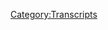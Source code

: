 {{DEFAULTSORT:
    #_TRANSCRIPT_0054:Megyn Kelly Interview Pt. 1
}}{{Transcript
    | title         = [[54: Megyn Kelly Interview Pt. 1]]
    | caption       = [https://knowledgefight.libsyn.com/knowledge-fight-megyn-kelly-interview-pt-1 Listen to this episode on Libsyn]
    | episodeNumber = [[54: Megyn Kelly Interview Pt. 1|54]]
    | length        = 02:34:49
}}

{{MessageBox
    | header     = Warning: Bot Generated Content
    | text       = This transcript was automatically generated by transcription software and likely contains many mistakes and misattributions. Please check the audio for definitive quotes, attribution, and context.
    | image      = N3yvass4myg91.webp
    | imagewidth = 50px
    | id         = warning
}}

{{TranscriptBlock
    | name      = Unknown Speaker
    | timestamp = 00:00:00.000
    | text      = Andy in Kansas, you're on the air, thanks for holding.
}}

{{TranscriptBlock
    | name      = Unknown Speaker
    | timestamp = 00:00:04.080
    | text      = Hello Alex, I'm a first time caller, I'm a huge fan, I love your work.
}}

{{TranscriptBlock
    | name      = Unknown Speaker
    | timestamp = 00:00:07.280
    | text      = I love you.
}}

{{TranscriptBlock
    | name      = Unknown Speaker
    | timestamp = 00:00:07.780
    | text      = Hey everybody, welcome back to Knowledge Fight, I'm Dan.
}}

{{TranscriptBlock
    | name      = Unknown Speaker
    | timestamp = 00:00:09.679
    | text      = I'm Jordan!
}}

{{TranscriptBlock
    | name      = Unknown Speaker
    | timestamp = 00:00:10.320
    | text      = We're a couple of dudes who like to sit around and drink novelty beverages
}}

{{TranscriptBlock
    | name      = Unknown Speaker
    | timestamp = 00:00:12.960
    | text      = and talk about the wild, wild world of Alex Jones.
}}

{{TranscriptBlock
    | name      = Unknown Speaker
    | timestamp = 00:00:15.759
    | text      = But, uh, is there a twist to this?
}}

{{TranscriptBlock
    | name      = Unknown Speaker
    | timestamp = 00:00:17.760
    | text      = There is, there is a twist. I know a lot about Alex Jones.
}}

{{TranscriptBlock
    | name      = Unknown Speaker
    | timestamp = 00:00:20.320
    | text      = I don't know anything about Alex Jones.
}}

{{TranscriptBlock
    | name      = Unknown Speaker
    | timestamp = 00:00:21.679
    | text      = Today we are drinking something that is a Jordan pick.
}}

{{TranscriptBlock
    | name      = Unknown Speaker
    | timestamp = 00:00:24.480
    | text      = This is Calypso Blue Ocean, Ocean Blue lemonade with real lemon bits,
}}

{{TranscriptBlock
    | name      = Unknown Speaker
    | timestamp = 00:00:30.480
    | text      = which is not enticing to my mouth.
}}

{{TranscriptBlock
    | name      = Unknown Speaker
    | timestamp = 00:00:33.200
    | text      = You go ahead and take the first drink.
}}

{{TranscriptBlock
    | name      = Unknown Speaker
    | timestamp = 00:00:34.640
    | text      = Alright, I want to tell everybody, this is a 20-ouncer.
}}

{{TranscriptBlock
    | name      = Unknown Speaker
    | timestamp = 00:00:36.640
    | text      = It is, it is blue.
}}

{{TranscriptBlock
    | name      = Unknown Speaker
    | timestamp = 00:00:38.399
    | text      = Yeah, oh, it's, it's nightmarishly blue.
}}

{{TranscriptBlock
    | name      = Unknown Speaker
    | timestamp = 00:00:40.240
    | text      = It's very seriously blue.
}}

{{TranscriptBlock
    | name      = Unknown Speaker
    | timestamp = 00:00:41.119
    | text      = Let's see how many, uh, how many carbohydrates are we looking at?
}}

{{TranscriptBlock
    | name      = Unknown Speaker
    | timestamp = 00:00:44.640
    | text      = Oh, we're looking at 30.
}}

{{TranscriptBlock
    | name      = Unknown Speaker
    | timestamp = 00:00:46.159
    | text      = That's not bad, it tastes good, but I'm worried about the pulpiness
}}

{{TranscriptBlock
    | name      = Unknown Speaker
    | timestamp = 00:00:49.119
    | text      = that I'm going to reach at the bottom.
}}

{{TranscriptBlock
    | name      = Unknown Speaker
    | timestamp = 00:00:50.719
    | text      = I'm just, I'm just still mad that I forgot the coconut juice,
}}

{{TranscriptBlock
    | name      = Unknown Speaker
    | timestamp = 00:00:54.000
    | text      = which is just water with chunks of coconut inside of it.
}}

{{TranscriptBlock
    | name      = Unknown Speaker
    | timestamp = 00:00:57.520
    | text      = I'm going to throw you out of my house.
}}

{{TranscriptBlock
    | name      = Unknown Speaker
    | timestamp = 00:00:58.799
    | text      = It is still, it is still in the refrigerator.
}}

{{TranscriptBlock
    | name      = Unknown Speaker
    | timestamp = 00:01:01.280
    | text      = Gross, gross.
}}

{{TranscriptBlock
    | name      = Unknown Speaker
    | timestamp = 00:01:01.920
    | text      = I'm going to throw it into your window one day.
}}

{{TranscriptBlock
    | name      = Unknown Speaker
    | timestamp = 00:01:04.159
    | text      = Ugh, gross.
}}

{{TranscriptBlock
    | name      = Unknown Speaker
    | timestamp = 00:01:05.519
    | text      = Like, like in Say Anything, but you know.
}}

{{TranscriptBlock
    | name      = Unknown Speaker
    | timestamp = 00:01:07.760
    | text      = So Jordan.
}}

{{TranscriptBlock
    | name      = Unknown Speaker
    | timestamp = 00:01:08.480
    | text      = With coconut juice.
}}

{{TranscriptBlock
    | name      = Unknown Speaker
    | timestamp = 00:01:11.760
    | text      = Um, today, Jordan.
}}

{{TranscriptBlock
    | name      = Unknown Speaker
    | timestamp = 00:01:14.799
    | text      = Yes.
}}

{{TranscriptBlock
    | name      = Unknown Speaker
    | timestamp = 00:01:15.439
    | text      = It is a major day in the world of Alex Jones-iology,
}}

{{TranscriptBlock
    | name      = Unknown Speaker
    | timestamp = 00:01:19.120
    | text      = which is the, uh, the study that I'm engaged in.
}}

{{TranscriptBlock
    | name      = Unknown Speaker
    | timestamp = 00:01:20.799
    | text      = The study of Alex Jones.
}}

{{TranscriptBlock
    | name      = Unknown Speaker
    | timestamp = 00:01:22.079
    | text      = Uh, today is the day when Alex Jones' interview with Megyn Kelly has come out.
}}

{{TranscriptBlock
    | name      = Unknown Speaker
    | timestamp = 00:01:27.680
    | text      = And we are recording this on Sunday, and as we record it, it has not come out yet.
}}

{{TranscriptBlock
    | name      = Unknown Speaker
    | timestamp = 00:01:32.079
    | text      = Right.
}}

{{TranscriptBlock
    | name      = Unknown Speaker
    | timestamp = 00:01:32.480
    | text      = Uh, so we don't-
}}

{{TranscriptBlock
    | name      = Unknown Speaker
    | timestamp = 00:01:33.200
    | text      = As of press time, we don't know exactly how fawning and pathetic Megyn Kelly really is.
}}

{{TranscriptBlock
    | name      = Unknown Speaker
    | timestamp = 00:01:38.879
    | text      = Probably, yes.
}}

{{TranscriptBlock
    | name      = Unknown Speaker
    | timestamp = 00:01:39.760
    | text      = That is, that is one prediction.
}}

{{TranscriptBlock
    | name      = Unknown Speaker
    | timestamp = 00:01:41.280
    | text      = Yeah.
}}

{{TranscriptBlock
    | name      = Unknown Speaker
    | timestamp = 00:01:41.519
    | text      = A pretty strong one.
}}

{{TranscriptBlock
    | name      = Unknown Speaker
    | timestamp = 00:01:42.879
    | text      = Uh, so we are recording this, this is part one of two episodes
}}

{{TranscriptBlock
    | name      = Unknown Speaker
    | timestamp = 00:01:46.560
    | text      = that we're going to be releasing today.
}}

{{TranscriptBlock
    | name      = Unknown Speaker
    | timestamp = 00:01:48.319
    | text      = This is an exploration into Alex Jones' mindset before the interview,
}}

{{TranscriptBlock
    | name      = Unknown Speaker
    | timestamp = 00:01:53.920
    | text      = uh, and why I suspect that, uh, he knows he fucked up.
}}

{{TranscriptBlock
    | name      = Unknown Speaker
    | timestamp = 00:01:58.719
    | text      = Right.
}}

{{TranscriptBlock
    | name      = Unknown Speaker
    | timestamp = 00:01:59.359
    | text      = So we're doing pre- and post-game.
}}

{{TranscriptBlock
    | name      = Unknown Speaker
    | timestamp = 00:02:01.519
    | text      = Yes.
}}

{{TranscriptBlock
    | name      = Unknown Speaker
    | timestamp = 00:02:01.920
    | text      = Okay.
}}

{{TranscriptBlock
    | name      = Unknown Speaker
    | timestamp = 00:02:02.239
    | text      = This pre-game is going to be comprised entirely of an incredibly fucked up video
}}

{{TranscriptBlock
    | name      = Unknown Speaker
    | timestamp = 00:02:06.959
    | text      = that Alex Jones put out on Friday night that is about an hour long,
}}

{{TranscriptBlock
    | name      = Unknown Speaker
    | timestamp = 00:02:10.800
    | text      = I have cut out almost none of it, and it's, it's scary.
}}

{{TranscriptBlock
    | name      = Unknown Speaker
    | timestamp = 00:02:14.879
    | text      = It is absolutely scary and it documents a man who has, has lost it
}}

{{TranscriptBlock
    | name      = Unknown Speaker
    | timestamp = 00:02:19.439
    | text      = and is trying so desperately to get ahead of the story.
}}

{{TranscriptBlock
    | name      = Unknown Speaker
    | timestamp = 00:02:22.560
    | text      = Gotcha.
}}

{{TranscriptBlock
    | name      = Unknown Speaker
    | timestamp = 00:02:23.120
    | text      = Uh, for-
}}

{{TranscriptBlock
    | name      = Unknown Speaker
    | timestamp = 00:02:24.159
    | text      = Considering the fact that, I love, I love the criticism that people are giving him on Twitter,
}}

{{TranscriptBlock
    | name      = Unknown Speaker
    | timestamp = 00:02:29.439
    | text      = which is perfect because it's so obvious they have listened to zero percent of Alex Jones' show.
}}

{{TranscriptBlock
    | name      = Unknown Speaker
    | timestamp = 00:02:35.840
    | text      = Yeah, absolutely.
}}

{{TranscriptBlock
    | name      = Unknown Speaker
    | timestamp = 00:02:36.719
    | text      = So, so there's this kind of like,
}}

{{TranscriptBlock
    | name      = Unknown Speaker
    | timestamp = 00:02:40.159
    | text      = they're always looking at Alex Jones as if he's coming from a position of strength.
}}

{{TranscriptBlock
    | name      = Unknown Speaker
    | timestamp = 00:02:44.560
    | text      = Yeah.
}}

{{TranscriptBlock
    | name      = Unknown Speaker
    | timestamp = 00:02:44.960
    | text      = And it boggles my mind that he feels the need to get out in front of the story
}}

{{TranscriptBlock
    | name      = Unknown Speaker
    | timestamp = 00:02:48.800
    | text      = because nobody's paying attention who's criticizing him.
}}

{{TranscriptBlock
    | name      = Unknown Speaker
    | timestamp = 00:02:51.439
    | text      = Sure.
}}

{{TranscriptBlock
    | name      = Unknown Speaker
    | timestamp = 00:02:51.840
    | text      = His, his fans aren't going to change their minds because Megyn Kelly is like,
}}

{{TranscriptBlock
    | name      = Unknown Speaker
    | timestamp = 00:02:56.000
    | text      = you're a meanie.
}}

{{TranscriptBlock
    | name      = Unknown Speaker
    | timestamp = 00:02:57.840
    | text      = No.
}}

{{TranscriptBlock
    | name      = Unknown Speaker
    | timestamp = 00:02:58.080
    | text      = That's what, that's what it's going to be.
}}

{{TranscriptBlock
    | name      = Unknown Speaker
    | timestamp = 00:02:59.759
    | text      = Yeah.
}}

{{TranscriptBlock
    | name      = Unknown Speaker
    | timestamp = 00:03:00.000
    | text      = And if you point out the realities of situations, as we found out on Twitter this weekend,
}}

{{TranscriptBlock
    | name      = Unknown Speaker
    | timestamp = 00:03:03.919
    | text      = uh, if you point out the reality of Alex Jones, you just get called a globalist.
}}

{{TranscriptBlock
    | name      = Unknown Speaker
    | timestamp = 00:03:07.439
    | text      = Yeah.
}}

{{TranscriptBlock
    | name      = Unknown Speaker
    | timestamp = 00:03:07.759
    | text      = Well, so there we go.
}}

{{TranscriptBlock
    | name      = Unknown Speaker
    | timestamp = 00:03:09.599
    | text      = Exactly.
}}

{{TranscriptBlock
    | name      = Unknown Speaker
    | timestamp = 00:03:10.080
    | text      = It's a self-
}}

{{TranscriptBlock
    | name      = Unknown Speaker
    | timestamp = 00:03:10.479
    | text      = And we have yet to receive any money from our globalist overlords.
}}

{{TranscriptBlock
    | name      = Unknown Speaker
    | timestamp = 00:03:14.560
    | text      = Absolutely.
}}

{{TranscriptBlock
    | name      = Unknown Speaker
    | timestamp = 00:03:15.120
    | text      = Yeah.
}}

{{TranscriptBlock
    | name      = Unknown Speaker
    | timestamp = 00:03:15.439
    | text      = So, I mean, it's a self-reinforcing system to some extent.
}}

{{TranscriptBlock
    | name      = Unknown Speaker
    | timestamp = 00:03:18.080
    | text      = The thing that really bothers me the most is when I see these,
}}

{{TranscriptBlock
    | name      = Unknown Speaker
    | timestamp = 00:03:21.039
    | text      = these critiques that we're seeing on Twitter, as you mentioned,
}}

{{TranscriptBlock
    | name      = Unknown Speaker
    | timestamp = 00:03:23.840
    | text      = and people don't really understand Alex Jones' worldview even.
}}

{{TranscriptBlock
    | name      = Unknown Speaker
    | timestamp = 00:03:27.280
    | text      = So, I mean, I'm not saying that you should understand it to empathize with it,
}}

{{TranscriptBlock
    | name      = Unknown Speaker
    | timestamp = 00:03:30.479
    | text      = but if you're going to critique him, you have to understand the globalism portion of it.
}}

{{TranscriptBlock
    | name      = Unknown Speaker
    | timestamp = 00:03:35.199
    | text      = Aha! Dan, you have fundamentally misunderstood Twitter and its purpose.
}}

{{TranscriptBlock
    | name      = Unknown Speaker
    | timestamp = 00:03:40.479
    | text      = Something I don't misunderstand is how much I appreciate our new donor.
}}

{{TranscriptBlock
    | name      = Unknown Speaker
    | timestamp = 00:03:43.599
    | text      = Ladies and gentlemen, I'd like to give a shout out to our boy, Chase.
}}

{{TranscriptBlock
    | name      = Unknown Speaker
    | timestamp = 00:03:47.120
    | text      = What's up, Chase?
}}

{{TranscriptBlock
    | name      = Unknown Speaker
    | timestamp = 00:03:48.159
    | text      = I'm a policy wonk.
}}

{{TranscriptBlock
    | name      = Unknown Speaker
    | timestamp = 00:03:49.280
    | text      = Welcome aboard.
}}

{{TranscriptBlock
    | name      = Unknown Speaker
    | timestamp = 00:03:50.879
    | text      = Thank you for donating.
}}

{{TranscriptBlock
    | name      = Unknown Speaker
    | timestamp = 00:03:51.840
    | text      = Absolutely.
}}

{{TranscriptBlock
    | name      = Unknown Speaker
    | timestamp = 00:03:53.439
    | text      = It's always good.
}}

{{TranscriptBlock
    | name      = Unknown Speaker
    | timestamp = 00:03:54.080
    | text      = We haven't had a new policy wonk in like a couple episodes.
}}

{{TranscriptBlock
    | name      = Unknown Speaker
    | timestamp = 00:03:57.520
    | text      = Yeah, maybe.
}}

{{TranscriptBlock
    | name      = Unknown Speaker
    | timestamp = 00:03:58.080
    | text      = Maybe an episode or two.
}}

{{TranscriptBlock
    | name      = Unknown Speaker
    | timestamp = 00:03:59.120
    | text      = Yeah, yeah, yeah.
}}

{{TranscriptBlock
    | name      = Unknown Speaker
    | timestamp = 00:04:00.080
    | text      = But we appreciate it.
}}

{{TranscriptBlock
    | name      = Unknown Speaker
    | timestamp = 00:04:00.960
    | text      = Keep them, keep them dollars coming.
}}

{{TranscriptBlock
    | name      = Unknown Speaker
    | timestamp = 00:04:02.479
    | text      = Because the globalists ain't giving us shit.
}}

{{TranscriptBlock
    | name      = Unknown Speaker
    | timestamp = 00:04:06.719
    | text      = So, uh, become a policy wonk, not a globalist.
}}

{{TranscriptBlock
    | name      = Unknown Speaker
    | timestamp = 00:04:09.599
    | text      = Before we get into the meat of this episode, which I want to get to an out of context thing,
}}

{{TranscriptBlock
    | name      = Unknown Speaker
    | timestamp = 00:04:15.840
    | text      = but before I do want to tell you, I love you, and I'm sorry I'm doing this to you.
}}

{{TranscriptBlock
    | name      = Unknown Speaker
    | timestamp = 00:04:20.000
    | text      = Jesus Christ, Dan.
}}

{{TranscriptBlock
    | name      = Unknown Speaker
    | timestamp = 00:04:21.439
    | text      = This is insanity and...
}}

{{TranscriptBlock
    | name      = Unknown Speaker
    | timestamp = 00:04:23.519
    | text      = You're, you're pre-apologizing to me.
}}

{{TranscriptBlock
    | name      = Unknown Speaker
    | timestamp = 00:04:26.639
    | text      = It's that crazy.
}}

{{TranscriptBlock
    | name      = Unknown Speaker
    | timestamp = 00:04:28.319
    | text      = I think you hate me.
}}

{{TranscriptBlock
    | name      = Unknown Speaker
    | timestamp = 00:04:29.199
    | text      = This stuff is really fucked up.
}}

{{TranscriptBlock
    | name      = Unknown Speaker
    | timestamp = 00:04:30.240
    | text      = I think you genuinely hate me.
}}

{{TranscriptBlock
    | name      = Unknown Speaker
    | timestamp = 00:04:31.279
    | text      = The amount we have had to do this weekend, or the amount we've had to engage with this
}}

{{TranscriptBlock
    | name      = Unknown Speaker
    | timestamp = 00:04:35.040
    | text      = this weekend is a lot to put on you and I appreciate it.
}}

{{TranscriptBlock
    | name      = Unknown Speaker
    | timestamp = 00:04:38.079
    | text      = Yeah.
}}

{{TranscriptBlock
    | name      = Unknown Speaker
    | timestamp = 00:04:38.879
    | text      = Everyone out there who tweets that I do a lot of work and you don't or whatever, fuck
}}

{{TranscriptBlock
    | name      = Unknown Speaker
    | timestamp = 00:04:43.360
    | text      = off.
}}

{{TranscriptBlock
    | name      = Unknown Speaker
    | timestamp = 00:04:43.920
    | text      = Jordan has to put up with this and that's a lot.
}}

{{TranscriptBlock
    | name      = Unknown Speaker
    | timestamp = 00:04:46.319
    | text      = The emotional toll on my psyche.
}}

{{TranscriptBlock
    | name      = Unknown Speaker
    | timestamp = 00:04:48.160
    | text      = It's unbelievable, I'm sure.
}}

{{TranscriptBlock
    | name      = Unknown Speaker
    | timestamp = 00:04:50.079
    | text      = So this out of context thing is not Alex Jones, but it's something that I discovered thanks
}}

{{TranscriptBlock
    | name      = Unknown Speaker
    | timestamp = 00:04:56.240
    | text      = to a couple of Twitter interactions that I had with listeners.
}}

{{TranscriptBlock
    | name      = Unknown Speaker
    | timestamp = 00:04:59.040
    | text      = A number of people have brought up Jon Ronson, who's the guy who broke into Bohemian Grove
}}

{{TranscriptBlock
    | name      = Unknown Speaker
    | timestamp = 00:05:04.079
    | text      = along with Alex, and he just walked in the front door.
}}

{{TranscriptBlock
    | name      = Unknown Speaker
    | timestamp = 00:05:08.560
    | text      = He did not rummage through the bushes, and he has a slightly different take on the whole
}}

{{TranscriptBlock
    | name      = Unknown Speaker
    | timestamp = 00:05:14.800
    | text      = situation from Alex.
}}

{{TranscriptBlock
    | name      = Unknown Speaker
    | timestamp = 00:05:16.720
    | text      = He was being interviewed on C-SPAN, and I'm going to play this clip from the interview
}}

{{TranscriptBlock
    | name      = Unknown Speaker
    | timestamp = 00:05:21.120
    | text      = because I think it's important to understand some of Alex's brain and how it works as we
}}

{{TranscriptBlock
    | name      = Unknown Speaker
    | timestamp = 00:05:27.839
    | text      = engage with this video he put out on Friday.
}}

{{TranscriptBlock
    | name      = Unknown Speaker
    | timestamp = 00:05:30.560
    | text      = Okay, so we're going to put together like a baseline of what a ostensible journalist
}}

{{TranscriptBlock
    | name      = Unknown Speaker
    | timestamp = 00:05:36.319
    | text      = is.
}}

{{TranscriptBlock
    | name      = Unknown Speaker
    | timestamp = 00:05:36.480
    | text      = Jon Ronson is a creative non-fiction writer, and that will give us an idea of how Alex
}}

{{TranscriptBlock
    | name      = Unknown Speaker
    | timestamp = 00:05:43.920
    | text      = is reinterpreting that exact same experience.
}}

{{TranscriptBlock
    | name      = Unknown Speaker
    | timestamp = 00:05:47.279
    | text      = And even Jon Ronson's perspective on Alex himself.
}}

{{TranscriptBlock
    | name      = Unknown Speaker
    | timestamp = 00:05:50.480
    | text      = Right.
}}

{{TranscriptBlock
    | name      = Unknown Speaker
    | timestamp = 00:05:50.800
    | text      = Now this C-SPAN interview, recent, not recent.
}}

{{TranscriptBlock
    | name      = Unknown Speaker
    | timestamp = 00:05:53.759
    | text      = It's a couple years back.
}}

{{TranscriptBlock
    | name      = Unknown Speaker
    | timestamp = 00:05:55.120
    | text      = Okay.
}}

{{TranscriptBlock
    | name      = Unknown Speaker
    | timestamp = 00:05:55.600
    | text      = But here we go.
}}

{{TranscriptBlock
    | name      = Unknown Speaker
    | timestamp = 00:05:57.920
    | text      = But what happened with me and Alex is that we both witnessed his owl burning ceremony,
}}

{{TranscriptBlock
    | name      = Unknown Speaker
    | timestamp = 00:06:02.480
    | text      = and I realized that it was a silly grown-up frat kind of nonsense.
}}

{{TranscriptBlock
    | name      = Unknown Speaker
    | timestamp = 00:06:08.000
    | text      = And the only thing that shocked me was this is, you know, how the President of the United
}}

{{TranscriptBlock
    | name      = Unknown Speaker
    | timestamp = 00:06:12.800
    | text      = States wants to spend his summer vacations witnessing this, you know, torchlight procession,
}}

{{TranscriptBlock
    | name      = Unknown Speaker
    | timestamp = 00:06:16.959
    | text      = which I thought was kind of odd.
}}

{{TranscriptBlock
    | name      = Unknown Speaker
    | timestamp = 00:06:18.720
    | text      = But Alex, of course, had his own spin on it, which was that it was human sacrifice.
}}

{{TranscriptBlock
    | name      = Unknown Speaker
    | timestamp = 00:06:23.040
    | text      = Maybe that's a real person.
}}

{{TranscriptBlock
    | name      = Unknown Speaker
    | timestamp = 00:06:24.160
    | text      = So I went off with my spin, which was, you know, a kind of moderate spin.
}}

{{TranscriptBlock
    | name      = Unknown Speaker
    | timestamp = 00:06:29.519
    | text      = Then it's not that crazy.
}}

{{TranscriptBlock
    | name      = Unknown Speaker
    | timestamp = 00:06:30.720
    | text      = It's understandable.
}}

{{TranscriptBlock
    | name      = Unknown Speaker
    | timestamp = 00:06:31.680
    | text      = And Alex went back to his people with his own incredibly crazy spin.
}}

{{TranscriptBlock
    | name      = Unknown Speaker
    | timestamp = 00:06:35.199
    | text      = And, you know, just a couple of weeks ago, an Alex Jones fan tried to break into Bohemian
}}

{{TranscriptBlock
    | name      = Unknown Speaker
    | timestamp = 00:06:40.480
    | text      = Grove heavily armed and kill everybody there because he believed Alex Jones's spin of the
}}

{{TranscriptBlock
    | name      = Unknown Speaker
    | timestamp = 00:06:46.720
    | text      = owl ceremony as being evidence of human sacrifice.
}}

{{TranscriptBlock
    | name      = Unknown Speaker
    | timestamp = 00:06:49.360
    | text      = And I remember at the time, because I'm, you know, Alex is an intelligent man.
}}

{{TranscriptBlock
    | name      = Unknown Speaker
    | timestamp = 00:06:52.720
    | text      = And I remember at the time saying to him, Alex, you know, you know that what you're
}}

{{TranscriptBlock
    | name      = Unknown Speaker
    | timestamp = 00:06:55.839
    | text      = saying about Bohemian Grove isn't true.
}}

{{TranscriptBlock
    | name      = Unknown Speaker
    | timestamp = 00:06:57.839
    | text      = You know, you're playing with fire here.
}}

{{TranscriptBlock
    | name      = Unknown Speaker
    | timestamp = 00:06:59.759
    | text      = And Alex said, yeah, I'm not going to tell my listeners that.
}}

{{TranscriptBlock
    | name      = Unknown Speaker
    | timestamp = 00:07:03.519
    | text      = So there's at least some indication that we can get there that Alex is keenly aware of
}}

{{TranscriptBlock
    | name      = Unknown Speaker
    | timestamp = 00:07:07.360
    | text      = the fact that he's lying to everybody in an effort to build up his own mythos.
}}

{{TranscriptBlock
    | name      = Unknown Speaker
    | timestamp = 00:07:13.680
    | text      = And it always is a struggle for us to figure out exactly what is self-delusion and what
}}

{{TranscriptBlock
    | name      = Unknown Speaker
    | timestamp = 00:07:20.000
    | text      = is lying.
}}

{{TranscriptBlock
    | name      = Unknown Speaker
    | timestamp = 00:07:20.639
    | text      = Right. Right. Because the lion is pretty thin with Alex.
}}

{{TranscriptBlock
    | name      = Unknown Speaker
    | timestamp = 00:07:23.920
    | text      = And a lot of the time, somehow we disagree on when he is lying versus when he believes
}}

{{TranscriptBlock
    | name      = Unknown Speaker
    | timestamp = 00:07:29.519
    | text      = his lies.
}}

{{TranscriptBlock
    | name      = Unknown Speaker
    | timestamp = 00:07:30.240
    | text      = It's pretty tough to tell.
}}

{{TranscriptBlock
    | name      = Unknown Speaker
    | timestamp = 00:07:31.759
    | text      = Yeah.
}}

{{TranscriptBlock
    | name      = Unknown Speaker
    | timestamp = 00:07:32.160
    | text      = And I think there might be a point where he just, like, he was lying back then in the
}}

{{TranscriptBlock
    | name      = Unknown Speaker
    | timestamp = 00:07:37.600
    | text      = early 2000s.
}}

{{TranscriptBlock
    | name      = Unknown Speaker
    | timestamp = 00:07:38.800
    | text      = And then now he's completely bought his own hype.
}}

{{TranscriptBlock
    | name      = Unknown Speaker
    | timestamp = 00:07:41.360
    | text      = I think we're at the point where he believes his bullshit now.
}}

{{TranscriptBlock
    | name      = Unknown Speaker
    | timestamp = 00:07:46.639
    | text      = It's possible.
}}

{{TranscriptBlock
    | name      = Unknown Speaker
    | timestamp = 00:07:47.600
    | text      = Too much super male vitality.
}}

{{TranscriptBlock
    | name      = Unknown Speaker
    | timestamp = 00:07:49.040
    | text      = Dr. Group is poisoning him.
}}

{{TranscriptBlock
    | name      = Unknown Speaker
    | timestamp = 00:07:50.480
    | text      = Right.
}}

{{TranscriptBlock
    | name      = Unknown Speaker
    | timestamp = 00:07:50.879
    | text      = Again, Dr. Group, a chiropractor.
}}

{{TranscriptBlock
    | name      = Unknown Speaker
    | timestamp = 00:07:52.879
    | text      = A chiropractor.
}}

{{TranscriptBlock
    | name      = Unknown Speaker
    | timestamp = 00:07:54.399
    | text      = Again, don't say doctor.
}}

{{TranscriptBlock
    | name      = Unknown Speaker
    | timestamp = 00:07:56.240
    | text      = No, group.
}}

{{TranscriptBlock
    | name      = Unknown Speaker
    | timestamp = 00:07:57.519
    | text      = So we're going to start.
}}

{{TranscriptBlock
    | name      = Unknown Speaker
    | timestamp = 00:07:58.480
    | text      = At best, grouper the fish.
}}

{{TranscriptBlock
    | name      = Unknown Speaker
    | timestamp = 00:08:00.480
    | text      = Yeah, that's for the next episode.
}}

{{TranscriptBlock
    | name      = Unknown Speaker
    | timestamp = 00:08:03.759
    | text      = So Jordan, we're going to begin this video.
}}

{{TranscriptBlock
    | name      = Unknown Speaker
    | timestamp = 00:08:06.800
    | text      = And what I wanted to do, and the reason we're covering this, is I wanted to give the audience
}}

{{TranscriptBlock
    | name      = Unknown Speaker
    | timestamp = 00:08:13.600
    | text      = and everyone out there who doesn't listen to Alex Jones a little bit of a glimpse into
}}

{{TranscriptBlock
    | name      = Unknown Speaker
    | timestamp = 00:08:17.680
    | text      = what he was saying in the lead up and how he has a platform.
}}

{{TranscriptBlock
    | name      = Unknown Speaker
    | timestamp = 00:08:22.079
    | text      = He can put anything he wants on YouTube.
}}

{{TranscriptBlock
    | name      = Unknown Speaker
    | timestamp = 00:08:24.639
    | text      = And so he gets to shape the narrative for his listeners.
}}

{{TranscriptBlock
    | name      = Unknown Speaker
    | timestamp = 00:08:28.560
    | text      = And what you would think he would want to do is like, fuck, this is getting a lot of
}}

{{TranscriptBlock
    | name      = Unknown Speaker
    | timestamp = 00:08:33.519
    | text      = publicity.
}}

{{TranscriptBlock
    | name      = Unknown Speaker
    | timestamp = 00:08:34.320
    | text      = There's a lot of people who are maybe new people who are coming to find me.
}}

{{TranscriptBlock
    | name      = Unknown Speaker
    | timestamp = 00:08:38.399
    | text      = I should put out a video where I fucking prove everything.
}}

{{TranscriptBlock
    | name      = Unknown Speaker
    | timestamp = 00:08:42.159
    | text      = I should put out a video that no, no, you're shaking your head.
}}

{{TranscriptBlock
    | name      = Unknown Speaker
    | timestamp = 00:08:44.879
    | text      = I'm saying what a reasonable, what a reasonable person.
}}

{{TranscriptBlock
    | name      = Unknown Speaker
    | timestamp = 00:08:47.360
    | text      = Oh, okay, okay, okay.
}}

{{TranscriptBlock
    | name      = Unknown Speaker
    | timestamp = 00:08:48.639
    | text      = Alex gets very defensive and spouts some of the most insane shit I've ever heard in my
}}

{{TranscriptBlock
    | name      = Unknown Speaker
    | timestamp = 00:08:53.519
    | text      = life.
}}

{{TranscriptBlock
    | name      = Unknown Speaker
    | timestamp = 00:08:54.080
    | text      = And that's what we're going to be covering.
}}

{{TranscriptBlock
    | name      = Unknown Speaker
    | timestamp = 00:08:56.000
    | text      = Unfortunately, after this, this was Friday, on Saturday, he put out another video.
}}

{{TranscriptBlock
    | name      = Unknown Speaker
    | timestamp = 00:09:01.759
    | text      = And it indicates to me that he doesn't have the power hand that he thinks he does.
}}

{{TranscriptBlock
    | name      = Unknown Speaker
    | timestamp = 00:09:07.840
    | text      = Okay.
}}

{{TranscriptBlock
    | name      = Unknown Speaker
    | timestamp = 00:09:08.320
    | text      = He's been playing this game for the last week that he has taped everything that Megyn Kelly
}}

{{TranscriptBlock
    | name      = Unknown Speaker
    | timestamp = 00:09:12.399
    | text      = did.
}}

{{TranscriptBlock
    | name      = Unknown Speaker
    | timestamp = 00:09:12.879
    | text      = The whole time she was there, he was taping.
}}

{{TranscriptBlock
    | name      = Unknown Speaker
    | timestamp = 00:09:14.879
    | text      = Which, of course, is not true.
}}

{{TranscriptBlock
    | name      = Unknown Speaker
    | timestamp = 00:09:16.639
    | text      = He has, he has audio.
}}

{{TranscriptBlock
    | name      = Unknown Speaker
    | timestamp = 00:09:18.159
    | text      = Because, of course, it's not true.
}}

{{TranscriptBlock
    | name      = Unknown Speaker
    | timestamp = 00:09:19.919
    | text      = Her crew would be like, stop taping this.
}}

{{TranscriptBlock
    | name      = Unknown Speaker
    | timestamp = 00:09:22.639
    | text      = That's NBC.
}}

{{TranscriptBlock
    | name      = Unknown Speaker
    | timestamp = 00:09:24.320
    | text      = That's not a fucking YouTube channel.
}}

{{TranscriptBlock
    | name      = Unknown Speaker
    | timestamp = 00:09:26.879
    | text      = But I believe that he has audio of everything that happened in his studio.
}}

{{TranscriptBlock
    | name      = Unknown Speaker
    | timestamp = 00:09:30.960
    | text      = I believe that.
}}

{{TranscriptBlock
    | name      = Unknown Speaker
    | timestamp = 00:09:31.759
    | text      = But I don't, I don't believe necessarily that he has audio of them at that restaurant that
}}

{{TranscriptBlock
    | name      = Unknown Speaker
    | timestamp = 00:09:36.159
    | text      = they went to.
}}

{{TranscriptBlock
    | name      = Unknown Speaker
    | timestamp = 00:09:36.799
    | text      = Right.
}}

{{TranscriptBlock
    | name      = Unknown Speaker
    | timestamp = 00:09:37.120
    | text      = That was a secure location.
}}

{{TranscriptBlock
    | name      = Unknown Speaker
    | timestamp = 00:09:38.960
    | text      = I don't believe the house that he was interviewed in.
}}

{{TranscriptBlock
    | name      = Unknown Speaker
    | timestamp = 00:09:41.200
    | text      = They had, he has audio of all that unless he had just some sort of a little recorder in
}}

{{TranscriptBlock
    | name      = Unknown Speaker
    | timestamp = 00:09:45.279
    | text      = his pocket or something like that.
}}

{{TranscriptBlock
    | name      = Unknown Speaker
    | timestamp = 00:09:46.720
    | text      = And even still, he needs to get consent.
}}

{{TranscriptBlock
    | name      = Unknown Speaker
    | timestamp = 00:09:49.759
    | text      = Well, it would be illegal.
}}

{{TranscriptBlock
    | name      = Unknown Speaker
    | timestamp = 00:09:50.879
    | text      = And that, well, it's, it's dicey.
}}

{{TranscriptBlock
    | name      = Unknown Speaker
    | timestamp = 00:09:52.720
    | text      = Right.
}}

{{TranscriptBlock
    | name      = Unknown Speaker
    | timestamp = 00:09:52.960
    | text      = It's dicey.
}}

{{TranscriptBlock
    | name      = Unknown Speaker
    | timestamp = 00:09:53.200
    | text      = It's Mark Dicey.
}}

{{TranscriptBlock
    | name      = Unknown Speaker
    | timestamp = 00:09:54.080
    | text      = And that's why we're not going to be playing, he released an audio of a recording of Megyn
}}

{{TranscriptBlock
    | name      = Unknown Speaker
    | timestamp = 00:10:00.639
    | text      = Kelly's call to him for like a pre-interview.
}}

{{TranscriptBlock
    | name      = Unknown Speaker
    | timestamp = 00:10:03.039
    | text      = Okay.
}}

{{TranscriptBlock
    | name      = Unknown Speaker
    | timestamp = 00:10:03.440
    | text      = A couple days before the actual interview happened.
}}

{{TranscriptBlock
    | name      = Unknown Speaker
    | timestamp = 00:10:06.000
    | text      = When they were discussing like what it was going to be and what have you.
}}

{{TranscriptBlock
    | name      = Unknown Speaker
    | timestamp = 00:10:09.519
    | text      = He says that she lied to him about stuff, but the audio of that call doesn't prove that
}}

{{TranscriptBlock
    | name      = Unknown Speaker
    | timestamp = 00:10:14.720
    | text      = at all.
}}

{{TranscriptBlock
    | name      = Unknown Speaker
    | timestamp = 00:10:15.519
    | text      = It doesn't indicate any of the things he says, but we're not going to be playing any of it
}}

{{TranscriptBlock
    | name      = Unknown Speaker
    | timestamp = 00:10:19.039
    | text      = because I do not really know the legality of it.
}}

{{TranscriptBlock
    | name      = Unknown Speaker
    | timestamp = 00:10:23.120
    | text      = And I certainly don't respect Alex Jones's choice.
}}

{{TranscriptBlock
    | name      = Unknown Speaker
    | timestamp = 00:10:26.320
    | text      = The idea that he's putting out private phone calls with people is, is...
}}

{{TranscriptBlock
    | name      = Unknown Speaker
    | timestamp = 00:10:29.759
    | text      = Fucked up.
}}

{{TranscriptBlock
    | name      = Unknown Speaker
    | timestamp = 00:10:30.320
    | text      = Yeah.
}}

{{TranscriptBlock
    | name      = Unknown Speaker
    | timestamp = 00:10:30.799
    | text      = To the, to the extent that, I mean, we called Larry Nichols and we took it off the show.
}}

{{TranscriptBlock
    | name      = Unknown Speaker
    | timestamp = 00:10:34.879
    | text      = Yeah.
}}

{{TranscriptBlock
    | name      = Unknown Speaker
    | timestamp = 00:10:35.519
    | text      = To the point because we're like, oh fuck, we realized we messed up.
}}

{{TranscriptBlock
    | name      = Unknown Speaker
    | timestamp = 00:10:38.240
    | text      = Well, and I can't believe for a second that he did not have to sign some sort of NDA.
}}

{{TranscriptBlock
    | name      = Unknown Speaker
    | timestamp = 00:10:44.799
    | text      = Uh, maybe.
}}

{{TranscriptBlock
    | name      = Unknown Speaker
    | timestamp = 00:10:46.159
    | text      = I don't know.
}}

{{TranscriptBlock
    | name      = Unknown Speaker
    | timestamp = 00:10:47.039
    | text      = That's, that's an interesting angle.
}}

{{TranscriptBlock
    | name      = Unknown Speaker
    | timestamp = 00:10:48.720
    | text      = But anyway, the video that he put out after the one we're going to be going over, he was
}}

{{TranscriptBlock
    | name      = Unknown Speaker
    | timestamp = 00:10:52.879
    | text      = saying, hey, you guys go ahead and post your, put out your 11 minute interview.
}}

{{TranscriptBlock
    | name      = Unknown Speaker
    | timestamp = 00:10:58.879
    | text      = Uh huh.
}}

{{TranscriptBlock
    | name      = Unknown Speaker
    | timestamp = 00:10:59.360
    | text      = But I challenge you to put out the raw footage, which means to me, you don't have it.
}}

{{TranscriptBlock
    | name      = Unknown Speaker
    | timestamp = 00:11:05.759
    | text      = This is an insane, this is a bluff, essentially.
}}

{{TranscriptBlock
    | name      = Unknown Speaker
    | timestamp = 00:11:09.519
    | text      = This is just like a, why don't you guys do the right thing?
}}

{{TranscriptBlock
    | name      = Unknown Speaker
    | timestamp = 00:11:12.720
    | text      = I could do it myself.
}}

{{TranscriptBlock
    | name      = Unknown Speaker
    | timestamp = 00:11:14.159
    | text      = Right.
}}

{{TranscriptBlock
    | name      = Unknown Speaker
    | timestamp = 00:11:14.559
    | text      = Why don't you do it?
}}

{{TranscriptBlock
    | name      = Unknown Speaker
    | timestamp = 00:11:15.519
    | text      = Maybe, maybe it's illegal for me to do it, but you guys, if you aren't such cowards,
}}

{{TranscriptBlock
    | name      = Unknown Speaker
    | timestamp = 00:11:21.039
    | text      = if you aren't so afraid of what the raw fitted footage says, then you should release it.
}}

{{TranscriptBlock
    | name      = Unknown Speaker
    | timestamp = 00:11:27.840
    | text      = Yeah.
}}

{{TranscriptBlock
    | name      = Unknown Speaker
    | timestamp = 00:11:28.080
    | text      = And, and, and quite, quite frankly, if the audio or if the interview is edited in an
}}

{{TranscriptBlock
    | name      = Unknown Speaker
    | timestamp = 00:11:33.600
    | text      = incredibly malicious way, Alex Jones could sue her.
}}

{{TranscriptBlock
    | name      = Unknown Speaker
    | timestamp = 00:11:36.399
    | text      = Like there, that would fall under the like sort of slander standards.
}}

{{TranscriptBlock
    | name      = Unknown Speaker
    | timestamp = 00:11:41.440
    | text      = Which it almost certainly is not.
}}

{{TranscriptBlock
    | name      = Unknown Speaker
    | timestamp = 00:11:43.440
    | text      = It won't be because NBC has an extensive legal department and it would not pass muster.
}}

{{TranscriptBlock
    | name      = Unknown Speaker
    | timestamp = 00:11:48.080
    | text      = Oh, good God.
}}

{{TranscriptBlock
    | name      = Unknown Speaker
    | timestamp = 00:11:48.799
    | text      = So Alex, Alex is sort of bullshit about please.
}}

{{TranscriptBlock
    | name      = Unknown Speaker
    | timestamp = 00:11:51.840
    | text      = NBC's legal team would have gotten, uh, Alex Jones's kids.
}}

{{TranscriptBlock
    | name      = Unknown Speaker
    | timestamp = 00:11:58.159
    | text      = Alex Jones's legal team is like, please just don't say that.
}}

{{TranscriptBlock
    | name      = Unknown Speaker
    | timestamp = 00:12:02.080
    | text      = Dude, calm down.
}}

{{TranscriptBlock
    | name      = Unknown Speaker
    | timestamp = 00:12:03.360
    | text      = NBC would have put him in a muzzle.
}}

{{TranscriptBlock
    | name      = Unknown Speaker
    | timestamp = 00:12:05.519
    | text      = Yeah.
}}

{{TranscriptBlock
    | name      = Unknown Speaker
    | timestamp = 00:12:06.080
    | text      = So I don't believe his, uh, strong hand that he thinks he has, but I do believe this video.
}}

{{TranscriptBlock
    | name      = Unknown Speaker
    | timestamp = 00:12:13.039
    | text      = This video that he put out on Friday, I believe is sincere and it is a desperate man.
}}

{{TranscriptBlock
    | name      = Unknown Speaker
    | timestamp = 00:12:19.440
    | text      = It is a sad man.
}}

{{TranscriptBlock
    | name      = Unknown Speaker
    | timestamp = 00:12:21.039
    | text      = It is a crushed man.
}}

{{TranscriptBlock
    | name      = Unknown Speaker
    | timestamp = 00:12:23.039
    | text      = And it's, it's, it's a, it's a, like I texted you earlier, it's a man with his head in a
}}

{{TranscriptBlock
    | name      = Unknown Speaker
    | timestamp = 00:12:29.279
    | text      = guillotine just waiting for it to drop.
}}

{{TranscriptBlock
    | name      = Unknown Speaker
    | timestamp = 00:12:32.000
    | text      = That is basically what's going on.
}}

{{TranscriptBlock
    | name      = Unknown Speaker
    | timestamp = 00:12:33.759
    | text      = We're going to start with this first clip, uh, where, uh, he talks about how, uh, you
}}

{{TranscriptBlock
    | name      = Unknown Speaker
    | timestamp = 00:12:38.879
    | text      = know, all I'm trying to do is save the world.
}}

{{TranscriptBlock
    | name      = Unknown Speaker
    | timestamp = 00:12:41.039
    | text      = That's all.
}}

{{TranscriptBlock
    | name      = Unknown Speaker
    | timestamp = 00:12:42.399
    | text      = That's all man.
}}

{{TranscriptBlock
    | name      = Unknown Speaker
    | timestamp = 00:12:42.960
    | text      = I'm a man with modest goals.
}}

{{TranscriptBlock
    | name      = Unknown Speaker
    | timestamp = 00:12:44.480
    | text      = Sure.
}}

{{TranscriptBlock
    | name      = Unknown Speaker
    | timestamp = 00:12:44.960
    | text      = We're live.
}}

{{TranscriptBlock
    | name      = Unknown Speaker
    | timestamp = 00:12:45.440
    | text      = It's Friday night.
}}

{{TranscriptBlock
    | name      = Unknown Speaker
    | timestamp = 00:12:46.159
    | text      = It's like five 11 central.
}}

{{TranscriptBlock
    | name      = Unknown Speaker
    | timestamp = 00:12:47.360
    | text      = We're doing this live feed before the live news comes up tonight with David Knight and
}}

{{TranscriptBlock
    | name      = Unknown Speaker
    | timestamp = 00:12:50.399
    | text      = others seven o'clock central eight o'clock Eastern six o'clock mountain five o'clock
}}

{{TranscriptBlock
    | name      = Unknown Speaker
    | timestamp = 00:12:54.559
    | text      = Pacific.
}}

{{TranscriptBlock
    | name      = Unknown Speaker
    | timestamp = 00:12:55.200
    | text      = Oh my God.
}}

{{TranscriptBlock
    | name      = Unknown Speaker
    | timestamp = 00:12:55.919
    | text      = Because there's a lot of finished business to cover here.
}}

{{TranscriptBlock
    | name      = Unknown Speaker
    | timestamp = 00:12:58.799
    | text      = Granted, I need to respond to the globalist media, the forces that occupy this country
}}

{{TranscriptBlock
    | name      = Unknown Speaker
    | timestamp = 00:13:05.519
    | text      = that are now being removed like a cancer from the Republic.
}}

{{TranscriptBlock
    | name      = Unknown Speaker
    | timestamp = 00:13:11.279
    | text      = This country, a lot of people fought and died for that is an amazing nation.
}}

{{TranscriptBlock
    | name      = Unknown Speaker
    | timestamp = 00:13:16.159
    | text      = Despite all our problems, our, our vision, our dreams of our forebears have been amazing
}}

{{TranscriptBlock
    | name      = Unknown Speaker
    | timestamp = 00:13:21.840
    | text      = is, is, is under the knife right now.
}}

{{TranscriptBlock
    | name      = Unknown Speaker
    | timestamp = 00:13:23.600
    | text      = We're we're in an emergency surgery right now, pulling a globalist face sucker off of
}}

{{TranscriptBlock
    | name      = Unknown Speaker
    | timestamp = 00:13:31.360
    | text      = our nation.
}}

{{TranscriptBlock
    | name      = Unknown Speaker
    | timestamp = 00:13:32.159
    | text      = Another movie reference.
}}

{{TranscriptBlock
    | name      = Unknown Speaker
    | timestamp = 00:13:33.360
    | text      = And the parasites are panic.
}}

{{TranscriptBlock
    | name      = Unknown Speaker
    | timestamp = 00:13:37.360
    | text      = Even though Trump gave them an olive branch, offered them prosperity for themselves, but
}}

{{TranscriptBlock
    | name      = Unknown Speaker
    | timestamp = 00:13:42.159
    | text      = also us very classy move.
}}

{{TranscriptBlock
    | name      = Unknown Speaker
    | timestamp = 00:13:44.879
    | text      = He made that's a classy move.
}}

{{TranscriptBlock
    | name      = Unknown Speaker
    | timestamp = 00:13:49.759
    | text      = Abstentia doesn't know.
}}

{{TranscriptBlock
    | name      = Unknown Speaker
    | timestamp = 00:13:54.960
    | text      = Instead he just simply tried to give them a better way.
}}

{{TranscriptBlock
    | name      = Unknown Speaker
    | timestamp = 00:13:57.600
    | text      = Free market Renaissance.
}}

{{TranscriptBlock
    | name      = Unknown Speaker
    | timestamp = 00:13:58.960
    | text      = And I'm going to go over that with Goldman Sachs openly making fun of America, bragging
}}

{{TranscriptBlock
    | name      = Unknown Speaker
    | timestamp = 00:14:03.919
    | text      = with China's infrastructure is better than Goldman Sachs has moved industry there that
}}

{{TranscriptBlock
    | name      = Unknown Speaker
    | timestamp = 00:14:08.080
    | text      = America will never come back.
}}

{{TranscriptBlock
    | name      = Unknown Speaker
    | timestamp = 00:14:09.279
    | text      = I mean, these people aren't assholes.
}}

{{TranscriptBlock
    | name      = Unknown Speaker
    | timestamp = 00:14:11.279
    | text      = They're assholes.
}}

{{TranscriptBlock
    | name      = Unknown Speaker
    | timestamp = 00:14:12.639
    | text      = I hate, I hate assholes.
}}

{{TranscriptBlock
    | name      = Unknown Speaker
    | timestamp = 00:14:14.639
    | text      = So that's sort of the presentation.
}}

{{TranscriptBlock
    | name      = Unknown Speaker
    | timestamp = 00:14:16.399
    | text      = Keep a running tally of movie things, by the way.
}}

{{TranscriptBlock
    | name      = Unknown Speaker
    | timestamp = 00:14:18.799
    | text      = Okay.
}}

{{TranscriptBlock
    | name      = Unknown Speaker
    | timestamp = 00:14:19.279
    | text      = We have the first one, the face sucker, globalist face sucker.
}}

{{TranscriptBlock
    | name      = Unknown Speaker
    | timestamp = 00:14:22.320
    | text      = Gotcha.
}}

{{TranscriptBlock
    | name      = Unknown Speaker
    | timestamp = 00:14:22.879
    | text      = So now are we going to call the parasites a reference to Empire Strikes Back whenever
}}

{{TranscriptBlock
    | name      = Unknown Speaker
    | timestamp = 00:14:26.960
    | text      = they're in the asteroid worm?
}}

{{TranscriptBlock
    | name      = Unknown Speaker
    | timestamp = 00:14:29.279
    | text      = Parasites are just, you know, that's fair.
}}

{{TranscriptBlock
    | name      = Unknown Speaker
    | timestamp = 00:14:31.200
    | text      = That's fair.
}}

{{TranscriptBlock
    | name      = Unknown Speaker
    | timestamp = 00:14:31.759
    | text      = All right, we'll give them parasites.
}}

{{TranscriptBlock
    | name      = Unknown Speaker
    | timestamp = 00:14:32.879
    | text      = So not a whole lot to discuss there necessarily.
}}

{{TranscriptBlock
    | name      = Unknown Speaker
    | timestamp = 00:14:35.279
    | text      = There's just sort of the setup of the premise that, you know, hey, shit's bad.
}}

{{TranscriptBlock
    | name      = Unknown Speaker
    | timestamp = 00:14:39.679
    | text      = Globalist face suckers.
}}

{{TranscriptBlock
    | name      = Unknown Speaker
    | timestamp = 00:14:40.799
    | text      = All we're doing.
}}

{{TranscriptBlock
    | name      = Unknown Speaker
    | timestamp = 00:14:41.440
    | text      = Trump is trying to commit surgery against them and send them in abstentia or something.
}}

{{TranscriptBlock
    | name      = Unknown Speaker
    | timestamp = 00:14:48.080
    | text      = Yeah, sure.
}}

{{TranscriptBlock
    | name      = Unknown Speaker
    | timestamp = 00:14:48.879
    | text      = Uh, so there we go.
}}

{{TranscriptBlock
    | name      = Unknown Speaker
    | timestamp = 00:14:50.240
    | text      = That's, he should learn about the real Renaissance.
}}

{{TranscriptBlock
    | name      = Unknown Speaker
    | timestamp = 00:14:52.879
    | text      = Like it was free market at the time, which led to patronage and a lot of poor people
}}

{{TranscriptBlock
    | name      = Unknown Speaker
    | timestamp = 00:14:59.200
    | text      = who absolutely starved to death.
}}

{{TranscriptBlock
    | name      = Unknown Speaker
    | timestamp = 00:15:01.759
    | text      = Renaissance 2.0 is going to be better though.
}}

{{TranscriptBlock
    | name      = Unknown Speaker
    | timestamp = 00:15:03.600
    | text      = Yeah, no, it will not.
}}

{{TranscriptBlock
    | name      = Unknown Speaker
    | timestamp = 00:15:04.799
    | text      = No, it shan't.
}}

{{TranscriptBlock
    | name      = Unknown Speaker
    | timestamp = 00:15:05.519
    | text      = No.
}}

{{TranscriptBlock
    | name      = Unknown Speaker
    | timestamp = 00:15:06.799
    | text      = Luckily, it's not a real thing.
}}

{{TranscriptBlock
    | name      = Unknown Speaker
    | timestamp = 00:15:08.480
    | text      = It's never explained what it is.
}}

{{TranscriptBlock
    | name      = Unknown Speaker
    | timestamp = 00:15:10.320
    | text      = Uh, just a catchphrase for Alex.
}}

{{TranscriptBlock
    | name      = Unknown Speaker
    | timestamp = 00:15:12.000
    | text      = Yeah, it's a Renaissance 2.0.
}}

{{TranscriptBlock
    | name      = Unknown Speaker
    | timestamp = 00:15:13.279
    | text      = So 1776 all over again.
}}

{{TranscriptBlock
    | name      = Unknown Speaker
    | timestamp = 00:15:15.679
    | text      = It will begin again.
}}

{{TranscriptBlock
    | name      = Unknown Speaker
    | timestamp = 00:15:16.720
    | text      = Also, by the way, we are on Facebook now.
}}

{{TranscriptBlock
    | name      = Unknown Speaker
    | timestamp = 00:15:18.879
    | text      = I've made a Facebook page.
}}

{{TranscriptBlock
    | name      = Unknown Speaker
    | timestamp = 00:15:20.559
    | text      = I haven't, I haven't done anything with it.
}}

{{TranscriptBlock
    | name      = Unknown Speaker
    | timestamp = 00:15:22.320
    | text      = You and I both have been off Facebook for a good long while now.
}}

{{TranscriptBlock
    | name      = Unknown Speaker
    | timestamp = 00:15:25.360
    | text      = You're just, you're just walking into a trap of Alex Joneses.
}}

{{TranscriptBlock
    | name      = Unknown Speaker
    | timestamp = 00:15:28.480
    | text      = If people want to find us on there, it's Knowledge Fight on Facebook.
}}

{{TranscriptBlock
    | name      = Unknown Speaker
    | timestamp = 00:15:31.759
    | text      = And just as a goof, I put, uh, our founding date is 1775.
}}

{{TranscriptBlock
    | name      = Unknown Speaker
    | timestamp = 00:15:38.720
    | text      = So anyway.
}}

{{TranscriptBlock
    | name      = Unknown Speaker
    | timestamp = 00:15:40.320
    | text      = That's fun.
}}

{{TranscriptBlock
    | name      = Unknown Speaker
    | timestamp = 00:15:40.879
    | text      = Yeah, this next clip.
}}

{{TranscriptBlock
    | name      = Unknown Speaker
    | timestamp = 00:15:41.759
    | text      = We have fun, guys.
}}

{{TranscriptBlock
    | name      = Unknown Speaker
    | timestamp = 00:15:42.720
    | text      = I, I, I put, I saw that there's like a, a date you can, uh, add.
}}

{{TranscriptBlock
    | name      = Unknown Speaker
    | timestamp = 00:15:48.000
    | text      = I was like, yeah, this is fun.
}}

{{TranscriptBlock
    | name      = Unknown Speaker
    | timestamp = 00:15:51.440
    | text      = That's, uh, I got a little charge out of that.
}}

{{TranscriptBlock
    | name      = Unknown Speaker
    | timestamp = 00:15:54.080
    | text      = I can't believe they let you go back this far.
}}

{{TranscriptBlock
    | name      = Unknown Speaker
    | timestamp = 00:15:56.240
    | text      = That's nuts.
}}

{{TranscriptBlock
    | name      = Unknown Speaker
    | timestamp = 00:15:57.279
    | text      = So, uh, in this next clip, Alex Jones lies a bit about Donald Trump and how popular he is.
}}

{{TranscriptBlock
    | name      = Unknown Speaker
    | timestamp = 00:16:01.600
    | text      = And they think you're so stupid.
}}

{{TranscriptBlock
    | name      = Unknown Speaker
    | timestamp = 00:16:05.360
    | text      = But the good news is only a fraction of people are really fully awake,
}}

{{TranscriptBlock
    | name      = Unknown Speaker
    | timestamp = 00:16:09.039
    | text      = but you get a fraction one, two, three percent.
}}

{{TranscriptBlock
    | name      = Unknown Speaker
    | timestamp = 00:16:11.279
    | text      = That's the detonator for the big one.
}}

{{TranscriptBlock
    | name      = Unknown Speaker
    | timestamp = 00:16:14.000
    | text      = And we've already got 30, 40% that are partially awake.
}}

{{TranscriptBlock
    | name      = Unknown Speaker
    | timestamp = 00:16:17.200
    | text      = We've got 60, 70% that are supporting Trump in real polls.
}}

{{TranscriptBlock
    | name      = Unknown Speaker
    | timestamp = 00:16:21.440
    | text      = 50 in Gallup.
}}

{{TranscriptBlock
    | name      = Unknown Speaker
    | timestamp = 00:16:22.559
    | text      = They admit between nine and 15 oversampling.
}}

{{TranscriptBlock
    | name      = Unknown Speaker
    | timestamp = 00:16:24.879
    | text      = That was Rasmussen.
}}

{{TranscriptBlock
    | name      = Unknown Speaker
    | timestamp = 00:16:26.080
    | text      = Against Trump.
}}

{{TranscriptBlock
    | name      = Unknown Speaker
    | timestamp = 00:16:27.360
    | text      = He's at 65% despite everything they're throwing at him.
}}

{{TranscriptBlock
    | name      = Unknown Speaker
    | timestamp = 00:16:33.120
    | text      = And so they've cooked up this Russia narrative and now, now the obstruction narrative.
}}

{{TranscriptBlock
    | name      = Unknown Speaker
    | timestamp = 00:16:37.600
    | text      = Uh, so yeah, that is, that is Rasmussen.
}}

{{TranscriptBlock
    | name      = Unknown Speaker
    | timestamp = 00:16:40.240
    | text      = It's insane that they're legit using the, if the president does it, it's not a legal defense.
}}

{{TranscriptBlock
    | name      = Unknown Speaker
    | timestamp = 00:16:46.799
    | text      = Like that's what they're saying.
}}

{{TranscriptBlock
    | name      = Unknown Speaker
    | timestamp = 00:16:48.159
    | text      = They're going on TV.
}}

{{TranscriptBlock
    | name      = Unknown Speaker
    | timestamp = 00:16:49.360
    | text      = A lot of people are legitimately using the Nixon defense.
}}

{{TranscriptBlock
    | name      = Unknown Speaker
    | timestamp = 00:16:53.279
    | text      = Do they not know that, like, are they just, are they just like,
}}

{{TranscriptBlock
    | name      = Unknown Speaker
    | timestamp = 00:16:56.879
    | text      = Hey, you know what the problem was?
}}

{{TranscriptBlock
    | name      = Unknown Speaker
    | timestamp = 00:16:58.799
    | text      = Nixon didn't say it often enough.
}}

{{TranscriptBlock
    | name      = Unknown Speaker
    | timestamp = 00:17:01.279
    | text      = Yeah.
}}

{{TranscriptBlock
    | name      = Unknown Speaker
    | timestamp = 00:17:02.159
    | text      = Also the most recent Gallup poll is 40% disapprove, uh, 54%.
}}

{{TranscriptBlock
    | name      = Unknown Speaker
    | timestamp = 00:17:06.640
    | text      = Oh, I'm sorry. 54% disapprove, 39% approve.
}}

{{TranscriptBlock
    | name      = Unknown Speaker
    | timestamp = 00:17:10.240
    | text      = Yeah.
}}

{{TranscriptBlock
    | name      = Unknown Speaker
    | timestamp = 00:17:10.480
    | text      = It's Rasmussen, which has a strong, like plus 10 point conservative, uh, bent to it.
}}

{{TranscriptBlock
    | name      = Unknown Speaker
    | timestamp = 00:17:18.799
    | text      = Like all other polls are like, we hate Trump.
}}

{{TranscriptBlock
    | name      = Unknown Speaker
    | timestamp = 00:17:21.359
    | text      = And Rasmussen is like, he's okay.
}}

{{TranscriptBlock
    | name      = Unknown Speaker
    | timestamp = 00:17:26.480
    | text      = There's a, there's a lot of, uh, interesting things to discuss in terms of methodology
}}

{{TranscriptBlock
    | name      = Unknown Speaker
    | timestamp = 00:17:30.640
    | text      = of a statistical gathering.
}}

{{TranscriptBlock
    | name      = Unknown Speaker
    | timestamp = 00:17:32.559
    | text      = Uh, and Alex really doesn't understand that the term in terms of like adding on to fit
}}

{{TranscriptBlock
    | name      = Unknown Speaker
    | timestamp = 00:17:39.440
    | text      = representation, those sorts of things he does not.
}}

{{TranscriptBlock
    | name      = Unknown Speaker
    | timestamp = 00:17:43.200
    | text      = When he went to junior college, I'm guessing he never took a statistics course.
}}

{{TranscriptBlock
    | name      = Unknown Speaker
    | timestamp = 00:17:47.359
    | text      = That's what I'm guessing.
}}

{{TranscriptBlock
    | name      = Unknown Speaker
    | timestamp = 00:17:49.599
    | text      = But it's not some sort of nefarious thing where it's like, we're going to add more Democrats
}}

{{TranscriptBlock
    | name      = Unknown Speaker
    | timestamp = 00:17:53.440
    | text      = in here.
}}

{{TranscriptBlock
    | name      = Unknown Speaker
    | timestamp = 00:17:54.160
    | text      = It's a, it's far more complicated.
}}

{{TranscriptBlock
    | name      = Unknown Speaker
    | timestamp = 00:17:55.680
    | text      = They're trying to get a representative sample.
}}

{{TranscriptBlock
    | name      = Unknown Speaker
    | timestamp = 00:17:57.440
    | text      = You have to get a certain number of people with a certain group of demographics.
}}

{{TranscriptBlock
    | name      = Unknown Speaker
    | timestamp = 00:18:00.799
    | text      = And at a certain point you can, you can kind of estimate what it is, uh, in the larger
}}

{{TranscriptBlock
    | name      = Unknown Speaker
    | timestamp = 00:18:06.720
    | text      = consciousness.
}}

{{TranscriptBlock
    | name      = Unknown Speaker
    | timestamp = 00:18:07.519
    | text      = Yep, absolutely.
}}

{{TranscriptBlock
    | name      = Unknown Speaker
    | timestamp = 00:18:08.799
    | text      = Uh, you know, the, the more reputable polls have, you know, mid thirties approval ratings,
}}

{{TranscriptBlock
    | name      = Unknown Speaker
    | timestamp = 00:18:16.000
    | text      = mid to late thirties kind of, and then somewhere in the fifties disapproving.
}}

{{TranscriptBlock
    | name      = Unknown Speaker
    | timestamp = 00:18:20.240
    | text      = Which is hope, which is exactly where Trump should have, uh, you know, gone to hell in
}}

{{TranscriptBlock
    | name      = Unknown Speaker
    | timestamp = 00:18:25.759
    | text      = his mid to late thirties.
}}

{{TranscriptBlock
    | name      = Unknown Speaker
    | timestamp = 00:18:26.799
    | text      = Yeah, some of the more extreme polls are showing like 60 plus percent disapproval and stuff
}}

{{TranscriptBlock
    | name      = Unknown Speaker
    | timestamp = 00:18:32.319
    | text      = like that.
}}

{{TranscriptBlock
    | name      = Unknown Speaker
    | timestamp = 00:18:32.559
    | text      = But again, those are, those are ones that are the Rasmussen's of the other side perhaps.
}}

{{TranscriptBlock
    | name      = Unknown Speaker
    | timestamp = 00:18:36.960
    | text      = So, uh, nonsense.
}}

{{TranscriptBlock
    | name      = Unknown Speaker
    | timestamp = 00:18:39.119
    | text      = And then the idea that they're cooking up Russian stuff and cooking up collusion stuff
}}

{{TranscriptBlock
    | name      = Unknown Speaker
    | timestamp = 00:18:42.480
    | text      = like he's doing it to himself.
}}

{{TranscriptBlock
    | name      = Unknown Speaker
    | timestamp = 00:18:44.000
    | text      = Yeah.
}}

{{TranscriptBlock
    | name      = Unknown Speaker
    | timestamp = 00:18:44.319
    | text      = All this stuff is not made out of-
}}

{{TranscriptBlock
    | name      = Unknown Speaker
    | timestamp = 00:18:45.680
    | text      = He's tweeting it!
}}

{{TranscriptBlock
    | name      = Unknown Speaker
    | timestamp = 00:18:47.359
    | text      = Yeah.
}}

{{TranscriptBlock
    | name      = Unknown Speaker
    | timestamp = 00:18:47.759
    | text      = His lawyer went on TV on Fox news with Wallace today and was like, um, you know, he's not,
}}

{{TranscriptBlock
    | name      = Unknown Speaker
    | timestamp = 00:18:55.359
    | text      = he's never said he's obstructing justice and he's not being investigated for it.
}}

{{TranscriptBlock
    | name      = Unknown Speaker
    | timestamp = 00:18:59.519
    | text      = And then the next question was like, yeah, he knows he's being investigated for obstruction
}}

{{TranscriptBlock
    | name      = Unknown Speaker
    | timestamp = 00:19:04.240
    | text      = of justice.
}}

{{TranscriptBlock
    | name      = Unknown Speaker
    | timestamp = 00:19:05.119
    | text      = And Wallace is sitting there going like, no, you can't say both of those.
}}

{{TranscriptBlock
    | name      = Unknown Speaker
    | timestamp = 00:19:08.559
    | text      = No, you can.
}}

{{TranscriptBlock
    | name      = Unknown Speaker
    | timestamp = 00:19:09.599
    | text      = And he did.
}}

{{TranscriptBlock
    | name      = Unknown Speaker
    | timestamp = 00:19:10.400
    | text      = Yeah.
}}

{{TranscriptBlock
    | name      = Unknown Speaker
    | timestamp = 00:19:10.799
    | text      = And that was it.
}}

{{TranscriptBlock
    | name      = Unknown Speaker
    | timestamp = 00:19:11.440
    | text      = It's fair game now.
}}

{{TranscriptBlock
    | name      = Unknown Speaker
    | timestamp = 00:19:12.240
    | text      = He was obstructing that interview.
}}

{{TranscriptBlock
    | name      = Unknown Speaker
    | timestamp = 00:19:13.920
    | text      = Internal contradictions are fair game.
}}

{{TranscriptBlock
    | name      = Unknown Speaker
    | timestamp = 00:19:15.759
    | text      = Yeah.
}}

{{TranscriptBlock
    | name      = Unknown Speaker
    | timestamp = 00:19:16.400
    | text      = So I told you that this is going to be really fucked up and it's not quite yet, but trust
}}

{{TranscriptBlock
    | name      = Unknown Speaker
    | timestamp = 00:19:20.640
    | text      = me, it picks up real fast.
}}

{{TranscriptBlock
    | name      = Unknown Speaker
    | timestamp = 00:19:22.240
    | text      = Ugh. This next clip is Alex accidentally revealing
}}

{{TranscriptBlock
    | name      = Unknown Speaker
    | timestamp = 00:19:26.160
    | text      = that he might be a liar.
}}

{{TranscriptBlock
    | name      = Unknown Speaker
    | timestamp = 00:19:29.200
    | text      = He discusses how we need to make this entertaining, which as a, you know, former comedian, and
}}

{{TranscriptBlock
    | name      = Unknown Speaker
    | timestamp = 00:19:36.400
    | text      = certainly I consider myself an entertainer, game record, recognized game.
}}

{{TranscriptBlock
    | name      = Unknown Speaker
    | timestamp = 00:19:40.880
    | text      = Of course.
}}

{{TranscriptBlock
    | name      = Unknown Speaker
    | timestamp = 00:19:41.359
    | text      = I'm not going to come down on him for being entertaining.
}}

{{TranscriptBlock
    | name      = Unknown Speaker
    | timestamp = 00:19:43.519
    | text      = No.
}}

{{TranscriptBlock
    | name      = Unknown Speaker
    | timestamp = 00:19:44.960
    | text      = Hopefully this show is entertaining.
}}

{{TranscriptBlock
    | name      = Unknown Speaker
    | timestamp = 00:19:46.880
    | text      = I think, I think he might be indicating in this clip that he is aware that he's doing
}}

{{TranscriptBlock
    | name      = Unknown Speaker
    | timestamp = 00:19:51.279
    | text      = it in a manipulative way.
}}

{{TranscriptBlock
    | name      = Unknown Speaker
    | timestamp = 00:19:52.480
    | text      = Okay.
}}

{{TranscriptBlock
    | name      = Unknown Speaker
    | timestamp = 00:19:52.880
    | text      = The globalists are so evil, so corrupt, so pathetic that I'm ashamed that we're not more
}}

{{TranscriptBlock
    | name      = Unknown Speaker
    | timestamp = 00:19:59.759
    | text      = effective against them.
}}

{{TranscriptBlock
    | name      = Unknown Speaker
    | timestamp = 00:20:02.160
    | text      = I'm no hero.
}}

{{TranscriptBlock
    | name      = Unknown Speaker
    | timestamp = 00:20:04.640
    | text      = I'm here promoting freedom versus a bunch of pedophiles and devil worshipers and Islamicists.
}}

{{TranscriptBlock
    | name      = Unknown Speaker
    | timestamp = 00:20:09.759
    | text      = I mean, it's not hard to beat them.
}}

{{TranscriptBlock
    | name      = Unknown Speaker
    | timestamp = 00:20:14.160
    | text      = You've been doing it 20 years.
}}

{{TranscriptBlock
    | name      = Unknown Speaker
    | timestamp = 00:20:15.279
    | text      = It seems like it's pretty tough, but see, we have a nation.
}}

{{TranscriptBlock
    | name      = Unknown Speaker
    | timestamp = 00:20:19.519
    | text      = We have a world.
}}

{{TranscriptBlock
    | name      = Unknown Speaker
    | timestamp = 00:20:20.400
    | text      = We have the West that is in a coma, an induced coma, a globalist coma.
}}

{{TranscriptBlock
    | name      = Unknown Speaker
    | timestamp = 00:20:28.400
    | text      = And so a lot of us have to hit the barbed wire and make a spectacle and be attacked
}}

{{TranscriptBlock
    | name      = Unknown Speaker
    | timestamp = 00:20:34.559
    | text      = to try to get people out of the coma.
}}

{{TranscriptBlock
    | name      = Unknown Speaker
    | timestamp = 00:20:38.160
    | text      = And we've got to make this epic battle as interesting as possible because it's so interesting.
}}

{{TranscriptBlock
    | name      = Unknown Speaker
    | timestamp = 00:20:42.720
    | text      = We've got to then strive with our verbal acumen and our rhetorical palette to try to
}}

{{TranscriptBlock
    | name      = Unknown Speaker
    | timestamp = 00:20:53.039
    | text      = illustrate to people just how amazing this fight is.
}}

{{TranscriptBlock
    | name      = Unknown Speaker
    | timestamp = 00:20:55.839
    | text      = As we speak to them like they're sleeping and ask them to awaken.
}}

{{TranscriptBlock
    | name      = Unknown Speaker
    | timestamp = 00:20:59.440
    | text      = So the vampires, the cultural vampires can't come in and dine on them.
}}

{{TranscriptBlock
    | name      = Unknown Speaker
    | timestamp = 00:21:03.839
    | text      = We want consciousness.
}}

{{TranscriptBlock
    | name      = Unknown Speaker
    | timestamp = 00:21:05.279
    | text      = We want to be awake.
}}

{{TranscriptBlock
    | name      = Unknown Speaker
    | timestamp = 00:21:06.319
    | text      = We want to be alive.
}}

{{TranscriptBlock
    | name      = Unknown Speaker
    | timestamp = 00:21:07.200
    | text      = Just like in They Live, the 1960s short story turned into a great Roddy Roddy Piper, John
}}

{{TranscriptBlock
    | name      = Unknown Speaker
    | timestamp = 00:21:14.400
    | text      = Carpenter film.
}}

{{TranscriptBlock
    | name      = Unknown Speaker
    | timestamp = 00:21:16.079
    | text      = They live.
}}

{{TranscriptBlock
    | name      = Unknown Speaker
    | timestamp = 00:21:16.559
    | text      = We sleep.
}}

{{TranscriptBlock
    | name      = Unknown Speaker
    | timestamp = 00:21:17.279
    | text      = Well, we agree.
}}

{{TranscriptBlock
    | name      = Unknown Speaker
    | timestamp = 00:21:18.480
    | text      = I want to live.
}}

{{TranscriptBlock
    | name      = Unknown Speaker
    | timestamp = 00:21:21.359
    | text      = And I want you to live.
}}

{{TranscriptBlock
    | name      = Unknown Speaker
    | timestamp = 00:21:23.039
    | text      = So sure, we should all live.
}}

{{TranscriptBlock
    | name      = Unknown Speaker
    | timestamp = 00:21:25.599
    | text      = Put these glasses on.
}}

{{TranscriptBlock
    | name      = Unknown Speaker
    | timestamp = 00:21:27.119
    | text      = The thing there is, though, the way he's setting it up is this battle with the globalists.
}}

{{TranscriptBlock
    | name      = Unknown Speaker
    | timestamp = 00:21:36.000
    | text      = We've got to make it more entertaining because otherwise people aren't going to wake up.
}}

{{TranscriptBlock
    | name      = Unknown Speaker
    | timestamp = 00:21:40.480
    | text      = Right.
}}

{{TranscriptBlock
    | name      = Unknown Speaker
    | timestamp = 00:21:41.839
    | text      = We need to use our rhetorical palette in order to take care of this.
}}

{{TranscriptBlock
    | name      = Unknown Speaker
    | timestamp = 00:21:46.480
    | text      = Yeah.
}}

{{TranscriptBlock
    | name      = Unknown Speaker
    | timestamp = 00:21:47.440
    | text      = What are your thoughts on that?
}}

{{TranscriptBlock
    | name      = Unknown Speaker
    | timestamp = 00:21:50.400
    | text      = I mean, when you say we have to use our rhetorical palette, the first thing that I get is words
}}

{{TranscriptBlock
    | name      = Unknown Speaker
    | timestamp = 00:21:59.359
    | text      = and arguments.
}}

{{TranscriptBlock
    | name      = Unknown Speaker
    | timestamp = 00:22:00.079
    | text      = Mm hmm. And we have to constantly invent and exploit new kinds of words and arguments to
}}

{{TranscriptBlock
    | name      = Unknown Speaker
    | timestamp = 00:22:08.960
    | text      = get people to wake up, wake up.
}}

{{TranscriptBlock
    | name      = Unknown Speaker
    | timestamp = 00:22:12.079
    | text      = Sure.
}}

{{TranscriptBlock
    | name      = Unknown Speaker
    | timestamp = 00:22:12.559
    | text      = I don't think that's what he's saying.
}}

{{TranscriptBlock
    | name      = Unknown Speaker
    | timestamp = 00:22:13.839
    | text      = I also don't think that's how comas work.
}}

{{TranscriptBlock
    | name      = Unknown Speaker
    | timestamp = 00:22:15.680
    | text      = No.
}}

{{TranscriptBlock
    | name      = Unknown Speaker
    | timestamp = 00:22:16.079
    | text      = You can't talk people out of a coma.
}}

{{TranscriptBlock
    | name      = Unknown Speaker
    | timestamp = 00:22:17.680
    | text      = You can scream them out.
}}

{{TranscriptBlock
    | name      = Unknown Speaker
    | timestamp = 00:22:19.279
    | text      = Is that true?
}}

{{TranscriptBlock
    | name      = Unknown Speaker
    | timestamp = 00:22:20.160
    | text      = That's what Alex's theory is, apparently.
}}

{{TranscriptBlock
    | name      = Unknown Speaker
    | timestamp = 00:22:21.519
    | text      = That's a good point.
}}

{{TranscriptBlock
    | name      = Unknown Speaker
    | timestamp = 00:22:22.240
    | text      = You know, he's making a big spectacle himself.
}}

{{TranscriptBlock
    | name      = Unknown Speaker
    | timestamp = 00:22:24.079
    | text      = I got to hit this barbed wire and I got to be a sacrifice so others can run up over me.
}}

{{TranscriptBlock
    | name      = Unknown Speaker
    | timestamp = 00:22:28.319
    | text      = Right, right, right.
}}

{{TranscriptBlock
    | name      = Unknown Speaker
    | timestamp = 00:22:28.880
    | text      = It's fucking nonsense.
}}

{{TranscriptBlock
    | name      = Unknown Speaker
    | timestamp = 00:22:30.160
    | text      = He's not saying he's a hero.
}}

{{TranscriptBlock
    | name      = Unknown Speaker
    | timestamp = 00:22:31.839
    | text      = He's allowing you to say it.
}}

{{TranscriptBlock
    | name      = Unknown Speaker
    | timestamp = 00:22:33.519
    | text      = He's not saying he's a hero.
}}

{{TranscriptBlock
    | name      = Unknown Speaker
    | timestamp = 00:22:34.640
    | text      = He's literally saying he's a hero.
}}

{{TranscriptBlock
    | name      = Unknown Speaker
    | timestamp = 00:22:36.640
    | text      = Yeah.
}}

{{TranscriptBlock
    | name      = Unknown Speaker
    | timestamp = 00:22:38.240
    | text      = But again, this comes to that, like, this I am giving of myself and this interview with
}}

{{TranscriptBlock
    | name      = Unknown Speaker
    | timestamp = 00:22:44.240
    | text      = Megyn Kelly will be my destruction and I'm aware of it.
}}

{{TranscriptBlock
    | name      = Unknown Speaker
    | timestamp = 00:22:47.599
    | text      = Right, right, right.
}}

{{TranscriptBlock
    | name      = Unknown Speaker
    | timestamp = 00:22:48.079
    | text      = And I am hitting that barbed wire so you might come over me.
}}

{{TranscriptBlock
    | name      = Unknown Speaker
    | timestamp = 00:22:51.519
    | text      = He's setting himself.
}}

{{TranscriptBlock
    | name      = Unknown Speaker
    | timestamp = 00:22:52.559
    | text      = Well, hopefully you'll come on him.
}}

{{TranscriptBlock
    | name      = Unknown Speaker
    | timestamp = 00:22:54.720
    | text      = Right.
}}

{{TranscriptBlock
    | name      = Unknown Speaker
    | timestamp = 00:22:56.319
    | text      = He's setting himself up.
}}

{{TranscriptBlock
    | name      = Unknown Speaker
    | timestamp = 00:22:57.440
    | text      = This is a family.
}}

{{TranscriptBlock
    | name      = Unknown Speaker
    | timestamp = 00:22:58.720
    | text      = This is not a family.
}}

{{TranscriptBlock
    | name      = Unknown Speaker
    | timestamp = 00:23:02.400
    | text      = If you are sitting down to listen to this with your family, you are insane.
}}

{{TranscriptBlock
    | name      = Unknown Speaker
    | timestamp = 00:23:06.640
    | text      = Yeah.
}}

{{TranscriptBlock
    | name      = Unknown Speaker
    | timestamp = 00:23:07.920
    | text      = No, he's setting himself up as a Christ figure.
}}

{{TranscriptBlock
    | name      = Unknown Speaker
    | timestamp = 00:23:10.160
    | text      = Yeah, totally.
}}

{{TranscriptBlock
    | name      = Unknown Speaker
    | timestamp = 00:23:10.640
    | text      = That's what he's doing.
}}

{{TranscriptBlock
    | name      = Unknown Speaker
    | timestamp = 00:23:11.279
    | text      = Absolutely.
}}

{{TranscriptBlock
    | name      = Unknown Speaker
    | timestamp = 00:23:11.839
    | text      = Yeah.
}}

{{TranscriptBlock
    | name      = Unknown Speaker
    | timestamp = 00:23:12.480
    | text      = So in this next clip, he talks about our ancestors a little bit.
}}

{{TranscriptBlock
    | name      = Unknown Speaker
    | timestamp = 00:23:16.160
    | text      = It's a little weird.
}}

{{TranscriptBlock
    | name      = Unknown Speaker
    | timestamp = 00:23:16.960
    | text      = I have a camaraderie.
}}

{{TranscriptBlock
    | name      = Unknown Speaker
    | timestamp = 00:23:18.640
    | text      = I have a kinship.
}}

{{TranscriptBlock
    | name      = Unknown Speaker
    | timestamp = 00:23:19.519
    | text      = I have an alliance with humanity.
}}

{{TranscriptBlock
    | name      = Unknown Speaker
    | timestamp = 00:23:22.319
    | text      = I have an alliance with my ancestors.
}}

{{TranscriptBlock
    | name      = Unknown Speaker
    | timestamp = 00:23:24.160
    | text      = I have an alliance with you.
}}

{{TranscriptBlock
    | name      = Unknown Speaker
    | timestamp = 00:23:25.920
    | text      = I have an alliance that all this energy and all this force and all the strength we were
}}

{{TranscriptBlock
    | name      = Unknown Speaker
    | timestamp = 00:23:29.920
    | text      = given before, we're not going to just let that disappear into the ether, despite the
}}

{{TranscriptBlock
    | name      = Unknown Speaker
    | timestamp = 00:23:34.160
    | text      = fact that we've been brought up like somebody on a Mars mission with no gravity, with no
}}

{{TranscriptBlock
    | name      = Unknown Speaker
    | timestamp = 00:23:38.720
    | text      = spiritual or cultural muscles because our forebears were so good.
}}

{{TranscriptBlock
    | name      = Unknown Speaker
    | timestamp = 00:23:42.319
    | text      = They created this spectacular civilization so that we would be safe because they loved
}}

{{TranscriptBlock
    | name      = Unknown Speaker
    | timestamp = 00:23:47.119
    | text      = us, not knowing it would create the nanny state that actually brought us down low so
}}

{{TranscriptBlock
    | name      = Unknown Speaker
    | timestamp = 00:23:51.839
    | text      = that our minds would be able to-
}}

{{TranscriptBlock
    | name      = Unknown Speaker
    | timestamp = 00:23:52.880
    | text      = Slavery!
}}

{{TranscriptBlock
    | name      = Unknown Speaker
    | timestamp = 00:23:53.380
    | text      = Slavery! You fucking idiot!
}}

{{TranscriptBlock
    | name      = Unknown Speaker
    | timestamp = 00:23:56.259
    | text      = Our forebears were so good they owned people!
}}

{{TranscriptBlock
    | name      = Unknown Speaker
    | timestamp = 00:24:00.019
    | text      = Well, I think he's going even further back than that.
}}

{{TranscriptBlock
    | name      = Unknown Speaker
    | timestamp = 00:24:02.660
    | text      = I think he's talking about creating agrarian civilizations.
}}

{{TranscriptBlock
    | name      = Unknown Speaker
    | timestamp = 00:24:07.059
    | text      = Like, I think he's talking about the agricultural revolution.
}}

{{TranscriptBlock
    | name      = Unknown Speaker
    | timestamp = 00:24:10.980
    | text      = That's, well, that is basically built around alcohol.
}}

{{TranscriptBlock
    | name      = Unknown Speaker
    | timestamp = 00:24:15.619
    | text      = So that's entirely...
}}

{{TranscriptBlock
    | name      = Unknown Speaker
    | timestamp = 00:24:18.339
    | text      = In that case, I don't disagree.
}}

{{TranscriptBlock
    | name      = Unknown Speaker
    | timestamp = 00:24:20.339
    | text      = But I like a good, I like a good Pinot Noir.
}}

{{TranscriptBlock
    | name      = Unknown Speaker
    | timestamp = 00:24:24.180
    | text      = So he and I are on the same page.
}}

{{TranscriptBlock
    | name      = Unknown Speaker
    | timestamp = 00:24:25.619
    | text      = But I think that he's saying in some ways that, like, an unfortunate accidental result
}}

{{TranscriptBlock
    | name      = Unknown Speaker
    | timestamp = 00:24:30.980
    | text      = of us creating civilizations is, inevitably, it becomes a nanny state.
}}

{{TranscriptBlock
    | name      = Unknown Speaker
    | timestamp = 00:24:36.259
    | text      = So he's talking about, he's talking about praising hunter-gatherers.
}}

{{TranscriptBlock
    | name      = Unknown Speaker
    | timestamp = 00:24:40.740
    | text      = Maybe.
}}

{{TranscriptBlock
    | name      = Unknown Speaker
    | timestamp = 00:24:41.299
    | text      = Which is, which is not a terrible, not a, or not terrible, I mean, not an out of character
}}

{{TranscriptBlock
    | name      = Unknown Speaker
    | timestamp = 00:24:48.500
    | text      = thing for him, because if you're, if your thing is, I'm all masculine all the time,
}}

{{TranscriptBlock
    | name      = Unknown Speaker
    | timestamp = 00:24:53.940
    | text      = I am a predator, I am here to provide for my family.
}}

{{TranscriptBlock
    | name      = Unknown Speaker
    | timestamp = 00:24:58.579
    | text      = He sells bone juice!
}}

{{TranscriptBlock
    | name      = Unknown Speaker
    | timestamp = 00:25:00.019
    | text      = Yeah!
}}

{{TranscriptBlock
    | name      = Unknown Speaker
    | timestamp = 00:25:01.619
    | text      = Of course!
}}

{{TranscriptBlock
    | name      = Unknown Speaker
    | timestamp = 00:25:02.339
    | text      = Of course!
}}

{{TranscriptBlock
    | name      = Unknown Speaker
    | timestamp = 00:25:02.980
    | text      = Yeah, so of course he wants to go back to that.
}}

{{TranscriptBlock
    | name      = Unknown Speaker
    | timestamp = 00:25:05.380
    | text      = Right, right.
}}

{{TranscriptBlock
    | name      = Unknown Speaker
    | timestamp = 00:25:05.940
    | text      = In some ways, but I don't think he actually wants to.
}}

{{TranscriptBlock
    | name      = Unknown Speaker
    | timestamp = 00:25:08.740
    | text      = Well, the only way that, what happened is, to get that bone juice, he and Mark Dice-
}}

{{TranscriptBlock
    | name      = Unknown Speaker
    | timestamp = 00:25:14.980
    | text      = Rob Duh.
}}

{{TranscriptBlock
    | name      = Unknown Speaker
    | timestamp = 00:25:15.539
    | text      = Rob Duh got together and they chased a woolly mammoth off a cliff!
}}

{{TranscriptBlock
    | name      = Unknown Speaker
    | timestamp = 00:25:19.380
    | text      = They chased a globalist off a cliff.
}}

{{TranscriptBlock
    | name      = Unknown Speaker
    | timestamp = 00:25:22.980
    | text      = It was a globalist chimera, though, so we're good.
}}

{{TranscriptBlock
    | name      = Unknown Speaker
    | timestamp = 00:25:24.900
    | text      = Here's the bad news about hunter-gatherer societies.
}}

{{TranscriptBlock
    | name      = Unknown Speaker
    | timestamp = 00:25:27.220
    | text      = I can't think of anything wrong with hunter-gatherer societies!
}}

{{TranscriptBlock
    | name      = Unknown Speaker
    | timestamp = 00:25:30.099
    | text      = Well, let's not unpack all of them, but I'll just say this one thing is, you can't really
}}

{{TranscriptBlock
    | name      = Unknown Speaker
    | timestamp = 00:25:34.099
    | text      = get auto-ship for your super male vitality if you are a hunter-gatherer society.
}}

{{TranscriptBlock
    | name      = Unknown Speaker
    | timestamp = 00:25:38.900
    | text      = You can only do it in the nanny state.
}}

{{TranscriptBlock
    | name      = Unknown Speaker
    | timestamp = 00:25:40.500
    | text      = Yeah, yeah.
}}

{{TranscriptBlock
    | name      = Unknown Speaker
    | timestamp = 00:25:41.220
    | text      = So I think you benefit from that, Alex, quite a bit.
}}

{{TranscriptBlock
    | name      = Unknown Speaker
    | timestamp = 00:25:43.460
    | text      = In this next clip, he responds to accusations that no one is making that he coined the term
}}

{{TranscriptBlock
    | name      = Unknown Speaker
    | timestamp = 00:25:49.619
    | text      = information war.
}}

{{TranscriptBlock
    | name      = Unknown Speaker
    | timestamp = 00:25:50.900
    | text      = You know, I see the news.
}}

{{TranscriptBlock
    | name      = Unknown Speaker
    | timestamp = 00:25:52.019
    | text      = They're so ridiculous.
}}

{{TranscriptBlock
    | name      = Unknown Speaker
    | timestamp = 00:25:52.980
    | text      = They're like, Jones coined the term info war, and that's now what we're in.
}}

{{TranscriptBlock
    | name      = Unknown Speaker
    | timestamp = 00:25:56.660
    | text      = I didn't coin the term information war.
}}

{{TranscriptBlock
    | name      = Unknown Speaker
    | timestamp = 00:26:00.819
    | text      = That's a US Department of Defense term before it was the Department of War, or before it
}}

{{TranscriptBlock
    | name      = Unknown Speaker
    | timestamp = 00:26:06.339
    | text      = was the Department of Defense, it was Department of War.
}}

{{TranscriptBlock
    | name      = Unknown Speaker
    | timestamp = 00:26:09.220
    | text      = The Germans called it mind war.
}}

{{TranscriptBlock
    | name      = Unknown Speaker
    | timestamp = 00:26:11.220
    | text      = The British called it psychological war.
}}

{{TranscriptBlock
    | name      = Unknown Speaker
    | timestamp = 00:26:13.220
    | text      = We call it knowledge fight.
}}

{{TranscriptBlock
    | name      = Unknown Speaker
    | timestamp = 00:26:14.420
    | text      = The truth is, it's just information war.
}}

{{TranscriptBlock
    | name      = Unknown Speaker
    | timestamp = 00:26:16.420
    | text      = And we've got the real weapons of truth.
}}

{{TranscriptBlock
    | name      = Unknown Speaker
    | timestamp = 00:26:18.420
    | text      = Because we like to ratchet down the tension.
}}

{{TranscriptBlock
    | name      = Unknown Speaker
    | timestamp = 00:26:19.700
    | text      = Those are the big hundred-megaton hydrogen bombs.
}}

{{TranscriptBlock
    | name      = Unknown Speaker
    | timestamp = 00:26:22.740
    | text      = We don't need the lies.
}}

{{TranscriptBlock
    | name      = Unknown Speaker
    | timestamp = 00:26:24.339
    | text      = You do.
}}

{{TranscriptBlock
    | name      = Unknown Speaker
    | timestamp = 00:26:24.900
    | text      = We don't need the deception.
}}

{{TranscriptBlock
    | name      = Unknown Speaker
    | timestamp = 00:26:27.619
    | text      = We need the courage to not care about the propaganda and how we're going to be attacked
}}

{{TranscriptBlock
    | name      = Unknown Speaker
    | timestamp = 00:26:32.339
    | text      = by people like Hillary and the whore media that serves her.
}}

{{TranscriptBlock
    | name      = Unknown Speaker
    | timestamp = 00:26:36.180
    | text      = I mean, if I can't beat that pedophile-loving witch, oh boy, then I'm nobody.
}}

{{TranscriptBlock
    | name      = Unknown Speaker
    | timestamp = 00:26:45.220
    | text      = Well, I guess you've nailed it.
}}

{{TranscriptBlock
    | name      = Unknown Speaker
    | timestamp = 00:26:47.380
    | text      = In fact, I'm pathetic.
}}

{{TranscriptBlock
    | name      = Unknown Speaker
    | timestamp = 00:26:48.500
    | text      = Yep.
}}

{{TranscriptBlock
    | name      = Unknown Speaker
    | timestamp = 00:26:48.980
    | text      = I guess you are right.
}}

{{TranscriptBlock
    | name      = Unknown Speaker
    | timestamp = 00:26:51.539
    | text      = Yep.
}}

{{TranscriptBlock
    | name      = Unknown Speaker
    | timestamp = 00:26:52.019
    | text      = You're weak and pathetic.
}}

{{TranscriptBlock
    | name      = Unknown Speaker
    | timestamp = 00:26:53.220
    | text      = Yeah.
}}

{{TranscriptBlock
    | name      = Unknown Speaker
    | timestamp = 00:26:53.779
    | text      = But it's because you think truth, or you think lies are truth.
}}

{{TranscriptBlock
    | name      = Unknown Speaker
    | timestamp = 00:26:58.579
    | text      = Right.
}}

{{TranscriptBlock
    | name      = Unknown Speaker
    | timestamp = 00:26:58.980
    | text      = That is what is sowing the truth.
}}

{{TranscriptBlock
    | name      = Unknown Speaker
    | timestamp = 00:27:01.380
    | text      = The fact that he goes into Bohemian Grove and spells it out like it's a satanic ritual
}}

{{TranscriptBlock
    | name      = Unknown Speaker
    | timestamp = 00:27:06.500
    | text      = and they might be killing kids and all this nonsense, that is why there's a problem with
}}

{{TranscriptBlock
    | name      = Unknown Speaker
    | timestamp = 00:27:13.059
    | text      = him.
}}

{{TranscriptBlock
    | name      = Unknown Speaker
    | timestamp = 00:27:14.420
    | text      = If he was telling 20-ton, megaton bomb truths, no one would care.
}}

{{TranscriptBlock
    | name      = Unknown Speaker
    | timestamp = 00:27:20.500
    | text      = It's not that no one would care.
}}

{{TranscriptBlock
    | name      = Unknown Speaker
    | timestamp = 00:27:21.700
    | text      = People would really respect him.
}}

{{TranscriptBlock
    | name      = Unknown Speaker
    | timestamp = 00:27:23.779
    | text      = And that's why he's not telling the truth.
}}

{{TranscriptBlock
    | name      = Unknown Speaker
    | timestamp = 00:27:26.579
    | text      = No one would care. It's not that no one would care, people would really respect him.
}}

{{TranscriptBlock
    | name      = Unknown Speaker
    | timestamp = 00:27:31.700
    | text      = I would respect him.
}}

{{TranscriptBlock
    | name      = Unknown Speaker
    | timestamp = 00:27:33.059
    | text      = Oh, absolutely.
}}

{{TranscriptBlock
    | name      = Unknown Speaker
    | timestamp = 00:27:34.180
    | text      = If he was Alex Jones and acted like he does, but he was telling the truth.
}}

{{TranscriptBlock
    | name      = Unknown Speaker
    | timestamp = 00:27:39.059
    | text      = Holy shit, that would be amazing.
}}

{{TranscriptBlock
    | name      = Unknown Speaker
    | timestamp = 00:27:40.420
    | text      = He would be awesome.
}}

{{TranscriptBlock
    | name      = Unknown Speaker
    | timestamp = 00:27:42.980
    | text      = That is actually very, very true.
}}

{{TranscriptBlock
    | name      = Unknown Speaker
    | timestamp = 00:27:45.140
    | text      = Our problem with him is that he's a bigot and a liar.
}}

{{TranscriptBlock
    | name      = Unknown Speaker
    | timestamp = 00:27:48.180
    | text      = Why isn't there an Alex Jones on the left?
}}

{{TranscriptBlock
    | name      = Unknown Speaker
    | timestamp = 00:27:51.779
    | text      = Well, there kind of is Keith Olbermann.
}}

{{TranscriptBlock
    | name      = Unknown Speaker
    | timestamp = 00:27:53.380
    | text      = Yeah, but Keith Olbermann sucks at being Alex Jones.
}}

{{TranscriptBlock
    | name      = Unknown Speaker
    | timestamp = 00:27:56.980
    | text      = I think if you take some of the politics out of it...
}}

{{TranscriptBlock
    | name      = Unknown Speaker
    | timestamp = 00:27:59.059
    | text      = Keith Olbermann has dressed like the Joker zero times.
}}

{{TranscriptBlock
    | name      = Unknown Speaker
    | timestamp = 00:28:03.140
    | text      = Well, that's right.
}}

{{TranscriptBlock
    | name      = Unknown Speaker
    | timestamp = 00:28:04.660
    | text      = That's true.
}}

{{TranscriptBlock
    | name      = Unknown Speaker
    | timestamp = 00:28:05.140
    | text      = You do need an element of crazy.
}}

{{TranscriptBlock
    | name      = Unknown Speaker
    | timestamp = 00:28:07.059
    | text      = And maybe, I don't know, give me some acid.
}}

{{TranscriptBlock
    | name      = Unknown Speaker
    | timestamp = 00:28:09.140
    | text      = Maybe in two years it'll be me.
}}

{{TranscriptBlock
    | name      = Unknown Speaker
    | timestamp = 00:28:10.660
    | text      = Dude, absolutely.
}}

{{TranscriptBlock
    | name      = Unknown Speaker
    | timestamp = 00:28:12.019
    | text      = But who knows?
}}

{{TranscriptBlock
    | name      = Unknown Speaker
    | timestamp = 00:28:13.619
    | text      = I mean, I think, like I said before...
}}

{{TranscriptBlock
    | name      = Unknown Speaker
    | timestamp = 00:28:15.299
    | text      = I think that's the problem.
}}

{{TranscriptBlock
    | name      = Unknown Speaker
    | timestamp = 00:28:16.500
    | text      = The truth to a lot of people, or the way it's presented, is boring.
}}

{{TranscriptBlock
    | name      = Unknown Speaker
    | timestamp = 00:28:20.420
    | text      = Well, it's pedantic because you're teaching people stuff.
}}

{{TranscriptBlock
    | name      = Unknown Speaker
    | timestamp = 00:28:22.900
    | text      = Yeah.
}}

{{TranscriptBlock
    | name      = Unknown Speaker
    | timestamp = 00:28:23.299
    | text      = And Alex Jones doesn't teach anything.
}}

{{TranscriptBlock
    | name      = Unknown Speaker
    | timestamp = 00:28:24.900
    | text      = He just reads headlines and screams about stuff.
}}

{{TranscriptBlock
    | name      = Unknown Speaker
    | timestamp = 00:28:26.900
    | text      = Right.
}}

{{TranscriptBlock
    | name      = Unknown Speaker
    | timestamp = 00:28:27.140
    | text      = He just does freeform rants about lies.
}}

{{TranscriptBlock
    | name      = Unknown Speaker
    | timestamp = 00:28:30.019
    | text      = Yeah.
}}

{{TranscriptBlock
    | name      = Unknown Speaker
    | timestamp = 00:28:30.259
    | text      = Or things he doesn't understand.
}}

{{TranscriptBlock
    | name      = Unknown Speaker
    | timestamp = 00:28:31.700
    | text      = But imagine you did it about the truth.
}}

{{TranscriptBlock
    | name      = Unknown Speaker
    | timestamp = 00:28:33.859
    | text      = Like, that's essentially...
}}

{{TranscriptBlock
    | name      = Unknown Speaker
    | timestamp = 00:28:35.619
    | text      = It would be way too hard.
}}

{{TranscriptBlock
    | name      = Unknown Speaker
    | timestamp = 00:28:36.819
    | text      = My job...
}}

{{TranscriptBlock
    | name      = Unknown Speaker
    | timestamp = 00:28:37.619
    | text      = That's what I do.
}}

{{TranscriptBlock
    | name      = Unknown Speaker
    | timestamp = 00:28:38.500
    | text      = I just yell about reality.
}}

{{TranscriptBlock
    | name      = Unknown Speaker
    | timestamp = 00:28:40.500
    | text      = Could you do that for four hours a day?
}}

{{TranscriptBlock
    | name      = Unknown Speaker
    | timestamp = 00:28:42.019
    | text      = Fuck...
}}

{{TranscriptBlock
    | name      = Unknown Speaker
    | timestamp = 00:28:43.460
    | text      = No.
}}

{{TranscriptBlock
    | name      = Unknown Speaker
    | timestamp = 00:28:44.980
    | text      = I wanted to say yes, and then I was like, no, I can't lie.
}}

{{TranscriptBlock
    | name      = Unknown Speaker
    | timestamp = 00:28:47.779
    | text      = What if we get you some amphetamines?
}}

{{TranscriptBlock
    | name      = Unknown Speaker
    | timestamp = 00:28:49.380
    | text      = Oh, God.
}}

{{TranscriptBlock
    | name      = Unknown Speaker
    | timestamp = 00:28:49.859
    | text      = What if we get you some of that nice...
}}

{{TranscriptBlock
    | name      = Unknown Speaker
    | timestamp = 00:28:51.859
    | text      = If I was allowed to do coke on TV...
}}

{{TranscriptBlock
    | name      = Unknown Speaker
    | timestamp = 00:28:55.140
    | text      = Dexedrine.
}}

{{TranscriptBlock
    | name      = Unknown Speaker
    | timestamp = 00:28:55.940
    | text      = I could do it for four hours.
}}

{{TranscriptBlock
    | name      = Unknown Speaker
    | timestamp = 00:28:56.980
    | text      = Let's get some Adderall or something like that.
}}

{{TranscriptBlock
    | name      = Unknown Speaker
    | timestamp = 00:28:58.420
    | text      = Same thing.
}}

{{TranscriptBlock
    | name      = Unknown Speaker
    | timestamp = 00:28:58.900
    | text      = It's medicinal.
}}

{{TranscriptBlock
    | name      = Unknown Speaker
    | timestamp = 00:29:01.380
    | text      = Yeah.
}}

{{TranscriptBlock
    | name      = Unknown Speaker
    | timestamp = 00:29:01.779
    | text      = If I just went on freeform rants about how our government has sanctioned slavery for years,
}}

{{TranscriptBlock
    | name      = Unknown Speaker
    | timestamp = 00:29:07.460
    | text      = and they're still doing it with the prison population,
}}

{{TranscriptBlock
    | name      = Unknown Speaker
    | timestamp = 00:29:10.579
    | text      = and they're going through and they're exploiting all of these people,
}}

{{TranscriptBlock
    | name      = Unknown Speaker
    | timestamp = 00:29:13.299
    | text      = they're creating the private prison system in order to make sure that we put more people in prison,
}}

{{TranscriptBlock
    | name      = Unknown Speaker
    | timestamp = 00:29:19.059
    | text      = and all that they're doing is utilizing that as free fucking labor.
}}

{{TranscriptBlock
    | name      = Unknown Speaker
    | timestamp = 00:29:23.460
    | text      = And let's face it, so did the Clintons.
}}

{{TranscriptBlock
    | name      = Unknown Speaker
    | timestamp = 00:29:26.660
    | text      = So did those people.
}}

{{TranscriptBlock
    | name      = Unknown Speaker
    | timestamp = 00:29:27.940
    | text      = Like all of this stuff is still fucking going on,
}}

{{TranscriptBlock
    | name      = Unknown Speaker
    | timestamp = 00:29:31.299
    | text      = and that's why we need to stop the non-globalists.
}}

{{TranscriptBlock
    | name      = Unknown Speaker
    | timestamp = 00:29:36.099
    | text      = That was like 45 seconds.
}}

{{TranscriptBlock
    | name      = Unknown Speaker
    | timestamp = 00:29:37.779
    | text      = Fuck, I am screwed.
}}

{{TranscriptBlock
    | name      = Unknown Speaker
    | timestamp = 00:29:39.460
    | text      = I was really going for it there too.
}}

{{TranscriptBlock
    | name      = Unknown Speaker
    | timestamp = 00:29:41.299
    | text      = So we're gonna move on.
}}

{{TranscriptBlock
    | name      = Unknown Speaker
    | timestamp = 00:29:43.220
    | text      = And buy my cartilage pills.
}}

{{TranscriptBlock
    | name      = Unknown Speaker
    | timestamp = 00:29:48.180
    | text      = They're made out of shark skin.
}}

{{TranscriptBlock
    | name      = Unknown Speaker
    | timestamp = 00:29:51.220
    | text      = So in this next clip, we have reached the point where things go off the rails.
}}

{{TranscriptBlock
    | name      = Unknown Speaker
    | timestamp = 00:29:56.099
    | text      = Yeah, I was gonna say he's been very subdued so far.
}}

{{TranscriptBlock
    | name      = Unknown Speaker
    | timestamp = 00:29:58.660
    | text      = Well, I've cut out almost nothing from this hour-long episode.
}}

{{TranscriptBlock
    | name      = Unknown Speaker
    | timestamp = 00:30:04.019
    | text      = Towards the end, I cut out a few things because it was getting repetitive.
}}

{{TranscriptBlock
    | name      = Unknown Speaker
    | timestamp = 00:30:06.579
    | text      = But I didn't cut out anything that involves context.
}}

{{TranscriptBlock
    | name      = Unknown Speaker
    | timestamp = 00:30:10.099
    | text      = I didn't cut out anything unfairly.
}}

{{TranscriptBlock
    | name      = Unknown Speaker
    | timestamp = 00:30:11.859
    | text      = And here is where Alex just goes for it.
}}

{{TranscriptBlock
    | name      = Unknown Speaker
    | timestamp = 00:30:15.539
    | text      = Goes for it.
}}

{{TranscriptBlock
    | name      = Unknown Speaker
    | timestamp = 00:30:17.380
    | text      = And things are never gonna be the same, because man, it gets fucked up.
}}

{{TranscriptBlock
    | name      = Unknown Speaker
    | timestamp = 00:30:21.700
    | text      = But I'm a lot better than her.
}}

{{TranscriptBlock
    | name      = Unknown Speaker
    | timestamp = 00:30:22.660
    | text      = I'm not a pedophile supporter.
}}

{{TranscriptBlock
    | name      = Unknown Speaker
    | timestamp = 00:30:24.980
    | text      = All her first clients, pedophiles, child rapists, her husband, Jerry Epstein, all of it.
}}

{{TranscriptBlock
    | name      = Unknown Speaker
    | timestamp = 00:30:29.059
    | text      = You know, we broke.
}}

{{TranscriptBlock
    | name      = Unknown Speaker
    | timestamp = 00:30:30.980
    | text      = Everyone deserves a defense.
}}

{{TranscriptBlock
    | name      = Unknown Speaker
    | timestamp = 00:30:31.859
    | text      = Just so you know, that's why they came out for some Pizzagate.
}}

{{TranscriptBlock
    | name      = Unknown Speaker
    | timestamp = 00:30:35.220
    | text      = Everybody had the information.
}}

{{TranscriptBlock
    | name      = Unknown Speaker
    | timestamp = 00:30:36.500
    | text      = Eric Prince broke it the day after we did.
}}

{{TranscriptBlock
    | name      = Unknown Speaker
    | timestamp = 00:30:39.220
    | text      = Putting his life on the line.
}}

{{TranscriptBlock
    | name      = Unknown Speaker
    | timestamp = 00:30:40.500
    | text      = He said what you want.
}}

{{TranscriptBlock
    | name      = Unknown Speaker
    | timestamp = 00:30:42.500
    | text      = He exposed the pedophiles.
}}

{{TranscriptBlock
    | name      = Unknown Speaker
    | timestamp = 00:30:44.900
    | text      = So did Congressman Scalise.
}}

{{TranscriptBlock
    | name      = Unknown Speaker
    | timestamp = 00:30:46.900
    | text      = So this has become a new narrative.
}}

{{TranscriptBlock
    | name      = Unknown Speaker
    | timestamp = 00:30:48.259
    | text      = Oh, we just dropped Scalise in there.
}}

{{TranscriptBlock
    | name      = Unknown Speaker
    | timestamp = 00:30:50.819
    | text      = This has become a new narrative because Scalise in the past has supported legislation that
}}

{{TranscriptBlock
    | name      = Unknown Speaker
    | timestamp = 00:30:57.220
    | text      = would work against human trafficking.
}}

{{TranscriptBlock
    | name      = Unknown Speaker
    | timestamp = 00:30:59.299
    | text      = Alex Jones, Mike Cernovich, all these dudes, and Jack Pessobiec, have started pitching
}}

{{TranscriptBlock
    | name      = Unknown Speaker
    | timestamp = 00:31:04.339
    | text      = this idea that the pedophile globalists had a Bernie Sanders brainwashed supporter try
}}

{{TranscriptBlock
    | name      = Unknown Speaker
    | timestamp = 00:31:10.099
    | text      = and shoot him as payback for trying to take down their pedophile network, which is irresponsible.
}}

{{TranscriptBlock
    | name      = Unknown Speaker
    | timestamp = 00:31:16.180
    | text      = Absolutely.
}}

{{TranscriptBlock
    | name      = Unknown Speaker
    | timestamp = 00:31:17.059
    | text      = Very, very.
}}

{{TranscriptBlock
    | name      = Unknown Speaker
    | timestamp = 00:31:18.259
    | text      = This is Seth Rich levels of irresponsible, but thankfully Scalise hasn't died.
}}

{{TranscriptBlock
    | name      = Unknown Speaker
    | timestamp = 00:31:23.220
    | text      = Why did you say thankfully?
}}

{{TranscriptBlock
    | name      = Unknown Speaker
    | timestamp = 00:31:24.339
    | text      = Because he's a human.
}}

{{TranscriptBlock
    | name      = Unknown Speaker
    | timestamp = 00:31:25.940
    | text      = No, disagree.
}}

{{TranscriptBlock
    | name      = Unknown Speaker
    | timestamp = 00:31:26.819
    | text      = I get where you're coming from, but I don't like that.
}}

{{TranscriptBlock
    | name      = Unknown Speaker
    | timestamp = 00:31:29.539
    | text      = He's a white supremacist.
}}

{{TranscriptBlock
    | name      = Unknown Speaker
    | timestamp = 00:31:30.980
    | text      = Right, but they have the right to live.
}}

{{TranscriptBlock
    | name      = Unknown Speaker
    | timestamp = 00:31:33.859
    | text      = No, I agree with you there.
}}

{{TranscriptBlock
    | name      = Unknown Speaker
    | timestamp = 00:31:35.539
    | text      = Now, here's my perspective on that.
}}

{{TranscriptBlock
    | name      = Unknown Speaker
    | timestamp = 00:31:37.619
    | text      = I know your perspective.
}}

{{TranscriptBlock
    | name      = Unknown Speaker
    | timestamp = 00:31:38.579
    | text      = I wish we lived in a society where guns were not available to shoot him.
}}

{{TranscriptBlock
    | name      = Unknown Speaker
    | timestamp = 00:31:44.819
    | text      = Since he has already been shot, the world is a better place without him.
}}

{{TranscriptBlock
    | name      = Unknown Speaker
    | timestamp = 00:31:48.420
    | text      = But it's not without him.
}}

{{TranscriptBlock
    | name      = Unknown Speaker
    | timestamp = 00:31:50.420
    | text      = He's going to recover.
}}

{{TranscriptBlock
    | name      = Unknown Speaker
    | timestamp = 00:31:52.180
    | text      = Unfortunately.
}}

{{TranscriptBlock
    | name      = Unknown Speaker
    | timestamp = 00:31:55.140
    | text      = I agree with you that it would be great to eradicate certain mindsets from the world.
}}

{{TranscriptBlock
    | name      = Unknown Speaker
    | timestamp = 00:32:00.259
    | text      = Certain, let's say, brain...
}}

{{TranscriptBlock
    | name      = Unknown Speaker
    | timestamp = 00:32:02.819
    | text      = I'm not talking about mindsets.
}}

{{TranscriptBlock
    | name      = Unknown Speaker
    | timestamp = 00:32:04.660
    | text      = I'm not talking about the greater situation.
}}

{{TranscriptBlock
    | name      = Unknown Speaker
    | timestamp = 00:32:07.059
    | text      = I'm not saying that we should be hurting or killing white supremacists.
}}

{{TranscriptBlock
    | name      = Unknown Speaker
    | timestamp = 00:32:14.259
    | text      = But because he's...
}}

{{TranscriptBlock
    | name      = Unknown Speaker
    | timestamp = 00:32:16.740
    | text      = And I wish that he hadn't been shot.
}}

{{TranscriptBlock
    | name      = Unknown Speaker
    | timestamp = 00:32:19.940
    | text      = I truly do.
}}

{{TranscriptBlock
    | name      = Unknown Speaker
    | timestamp = 00:32:21.539
    | text      = Since he has already been shot, and there's nothing I can do about it, and he's the one
}}

{{TranscriptBlock
    | name      = Unknown Speaker
    | timestamp = 00:32:26.339
    | text      = who voted to make sure that he was possibly shot, I don't care if he lives or dies.
}}

{{TranscriptBlock
    | name      = Unknown Speaker
    | timestamp = 00:32:34.579
    | text      = I don't.
}}

{{TranscriptBlock
    | name      = Unknown Speaker
    | timestamp = 00:32:35.539
    | text      = I could give a fuck.
}}

{{TranscriptBlock
    | name      = Unknown Speaker
    | timestamp = 00:32:38.099
    | text      = I'm on the fence.
}}

{{TranscriptBlock
    | name      = Unknown Speaker
    | timestamp = 00:32:40.980
    | text      = I'm on the fence about your position.
}}

{{TranscriptBlock
    | name      = Unknown Speaker
    | timestamp = 00:32:42.900
    | text      = I don't think that I hope he dies, but I get where you're coming from.
}}

{{TranscriptBlock
    | name      = Unknown Speaker
    | timestamp = 00:32:48.579
    | text      = I'm not sure I'm ready to be that extreme yet.
}}

{{TranscriptBlock
    | name      = Unknown Speaker
    | timestamp = 00:32:51.059
    | text      = It's not extremism.
}}

{{TranscriptBlock
    | name      = Unknown Speaker
    | timestamp = 00:32:52.339
    | text      = It is.
}}

{{TranscriptBlock
    | name      = Unknown Speaker
    | timestamp = 00:32:52.819
    | text      = It is.
}}

{{TranscriptBlock
    | name      = Unknown Speaker
    | timestamp = 00:32:53.299
    | text      = How so?
}}

{{TranscriptBlock
    | name      = Unknown Speaker
    | timestamp = 00:32:54.099
    | text      = It is a rejection of the fact that he is not just his positions.
}}

{{TranscriptBlock
    | name      = Unknown Speaker
    | timestamp = 00:32:59.539
    | text      = In the same way that if, let's say, someone shoots Alex Jones.
}}

{{TranscriptBlock
    | name      = Unknown Speaker
    | timestamp = 00:33:02.339
    | text      = I don't want him to die, necessarily.
}}

{{TranscriptBlock
    | name      = Unknown Speaker
    | timestamp = 00:33:05.539
    | text      = Even though he has already been shot, and we can't take that back.
}}

{{TranscriptBlock
    | name      = Unknown Speaker
    | timestamp = 00:33:08.819
    | text      = I'm not going to wish for him to not recover.
}}

{{TranscriptBlock
    | name      = Unknown Speaker
    | timestamp = 00:33:11.460
    | text      = Alex Jones, even though he is an awful bigot and perhaps one of the worst people in the
}}

{{TranscriptBlock
    | name      = Unknown Speaker
    | timestamp = 00:33:17.779
    | text      = public sphere, he is still a parent.
}}

{{TranscriptBlock
    | name      = Unknown Speaker
    | timestamp = 00:33:21.140
    | text      = He's still someone's kid.
}}

{{TranscriptBlock
    | name      = Unknown Speaker
    | timestamp = 00:33:23.380
    | text      = Like, he exists within an ecosystem where parts of his politics, parts of him beyond
}}

{{TranscriptBlock
    | name      = Unknown Speaker
    | timestamp = 00:33:29.380
    | text      = his politics and his bigotry make a big effect on people.
}}

{{TranscriptBlock
    | name      = Unknown Speaker
    | timestamp = 00:33:33.380
    | text      = And Steve Scalise, I'm sure, would leave a massive gap in a lot of people's lives if
}}

{{TranscriptBlock
    | name      = Unknown Speaker
    | timestamp = 00:33:38.500
    | text      = he dies.
}}

{{TranscriptBlock
    | name      = Unknown Speaker
    | timestamp = 00:33:39.859
    | text      = Yeah, a white supremacist gap.
}}

{{TranscriptBlock
    | name      = Unknown Speaker
    | timestamp = 00:33:41.700
    | text      = Right, I understand that.
}}

{{TranscriptBlock
    | name      = Unknown Speaker
    | timestamp = 00:33:44.099
    | text      = But that is very cookie cutter in some ways.
}}

{{TranscriptBlock
    | name      = Unknown Speaker
    | timestamp = 00:33:48.259
    | text      = And I'm not accusing him of being a white supremacist.
}}

{{TranscriptBlock
    | name      = Unknown Speaker
    | timestamp = 00:33:54.500
    | text      = His own words.
}}

{{TranscriptBlock
    | name      = Unknown Speaker
    | timestamp = 00:33:55.460
    | text      = He made a specific point to say that he is a lot like, what's his face, the governor
}}

{{TranscriptBlock
    | name      = Unknown Speaker
    | timestamp = 00:34:02.099
    | text      = of South Carolina.
}}

{{TranscriptBlock
    | name      = Unknown Speaker
    | timestamp = 00:34:03.460
    | text      = He's the one who fought so hard against integration.
}}

{{TranscriptBlock
    | name      = Unknown Speaker
    | timestamp = 00:34:08.420
    | text      = That guy.
}}

{{TranscriptBlock
    | name      = Unknown Speaker
    | timestamp = 00:34:08.900
    | text      = He's the one who's...
}}

{{TranscriptBlock
    | name      = Unknown Speaker
    | timestamp = 00:34:09.460
    | text      = Wallace?
}}

{{TranscriptBlock
    | name      = Unknown Speaker
    | timestamp = 00:34:10.579
    | text      = Yes, no, I don't know.
}}

{{TranscriptBlock
    | name      = Unknown Speaker
    | timestamp = 00:34:12.500
    | text      = Probably.
}}

{{TranscriptBlock
    | name      = Unknown Speaker
    | timestamp = 00:34:13.380
    | text      = The point is, he himself has said, I'm going to be a white supremacist who doesn't say
}}

{{TranscriptBlock
    | name      = Unknown Speaker
    | timestamp = 00:34:18.659
    | text      = I'm a white supremacist.
}}

{{TranscriptBlock
    | name      = Unknown Speaker
    | timestamp = 00:34:20.019
    | text      = That's what he said.
}}

{{TranscriptBlock
    | name      = Unknown Speaker
    | timestamp = 00:34:21.860
    | text      = Well, again, that's basically like a ton of the new right.
}}

{{TranscriptBlock
    | name      = Unknown Speaker
    | timestamp = 00:34:27.219
    | text      = Absolutely.
}}

{{TranscriptBlock
    | name      = Unknown Speaker
    | timestamp = 00:34:28.500
    | text      = Look, I don't want to have this debate.
}}

{{TranscriptBlock
    | name      = Unknown Speaker
    | timestamp = 00:34:30.900
    | text      = We're not going to get to any kind of agreement.
}}

{{TranscriptBlock
    | name      = Unknown Speaker
    | timestamp = 00:34:33.380
    | text      = That's probably true.
}}

{{TranscriptBlock
    | name      = Unknown Speaker
    | timestamp = 00:34:34.820
    | text      = Let's get back to this clip.
}}

{{TranscriptBlock
    | name      = Unknown Speaker
    | timestamp = 00:34:35.860
    | text      = Okay.
}}

{{TranscriptBlock
    | name      = Unknown Speaker
    | timestamp = 00:34:36.420
    | text      = That Wiener was reportedly procuring young girls online traveling in New York.
}}

{{TranscriptBlock
    | name      = Unknown Speaker
    | timestamp = 00:34:41.059
    | text      = Let me tell you something, some of those girls, 13, 14, 15, they get tricked going to the
}}

{{TranscriptBlock
    | name      = Unknown Speaker
    | timestamp = 00:34:45.940
    | text      = mall, think they're meeting some boy their age.
}}

{{TranscriptBlock
    | name      = Unknown Speaker
    | timestamp = 00:34:48.260
    | text      = They never come out of those dungeons again.
}}

{{TranscriptBlock
    | name      = Unknown Speaker
    | timestamp = 00:34:52.900
    | text      = Imagine people like those globalists leaning over your daughter, kidnapped in some dungeon,
}}

{{TranscriptBlock
    | name      = Unknown Speaker
    | timestamp = 00:34:57.539
    | text      = raped for a month straight, tortured, their teeth pulled out, their skin pulled off, and
}}

{{TranscriptBlock
    | name      = Unknown Speaker
    | timestamp = 00:35:04.019
    | text      = they're crying out to God, defend me, defend me, defend me.
}}

{{TranscriptBlock
    | name      = Unknown Speaker
    | timestamp = 00:35:08.019
    | text      = And God sends the spirit of the world to activate men to resist it.
}}

{{TranscriptBlock
    | name      = Unknown Speaker
    | timestamp = 00:35:11.699
    | text      = But men have to then admit how bad it is and have to then take the field against it and
}}

{{TranscriptBlock
    | name      = Unknown Speaker
    | timestamp = 00:35:19.139
    | text      = have to be ready to be attacked.
}}

{{TranscriptBlock
    | name      = Unknown Speaker
    | timestamp = 00:35:20.980
    | text      = And let me tell you something, when you're attacked by these devils, it's almost embarrassing
}}

{{TranscriptBlock
    | name      = Unknown Speaker
    | timestamp = 00:35:27.860
    | text      = for people to praise what we do.
}}

{{TranscriptBlock
    | name      = Unknown Speaker
    | timestamp = 00:35:30.260
    | text      = I could see that.
}}

{{TranscriptBlock
    | name      = Unknown Speaker
    | timestamp = 00:35:31.539
    | text      = But at the same time, dude, that voice.
}}

{{TranscriptBlock
    | name      = Unknown Speaker
    | timestamp = 00:35:33.940
    | text      = It sounds like it turns him on.
}}

{{TranscriptBlock
    | name      = Unknown Speaker
    | timestamp = 00:35:36.820
    | text      = It really does.
}}

{{TranscriptBlock
    | name      = Unknown Speaker
    | timestamp = 00:35:37.460
    | text      = Imagine that little girl.
}}

{{TranscriptBlock
    | name      = Unknown Speaker
    | timestamp = 00:35:42.099
    | text      = Right.
}}

{{TranscriptBlock
    | name      = Unknown Speaker
    | timestamp = 00:35:42.659
    | text      = Yeah.
}}

{{TranscriptBlock
    | name      = Unknown Speaker
    | timestamp = 00:35:42.980
    | text      = You know the work of Andy Daley, his character, Don D'Mello?
}}

{{TranscriptBlock
    | name      = Unknown Speaker
    | timestamp = 00:35:46.179
    | text      = Yes, exactly.
}}

{{TranscriptBlock
    | name      = Unknown Speaker
    | timestamp = 00:35:47.300
    | text      = It's so much like, bring out the girls.
}}

{{TranscriptBlock
    | name      = Unknown Speaker
    | timestamp = 00:35:49.219
    | text      = Yeah, yeah, it is.
}}

{{TranscriptBlock
    | name      = Unknown Speaker
    | timestamp = 00:35:50.500
    | text      = It's incredibly creepy.
}}

{{TranscriptBlock
    | name      = Unknown Speaker
    | timestamp = 00:35:52.500
    | text      = It's insane how he...
}}

{{TranscriptBlock
    | name      = Unknown Speaker
    | timestamp = 00:35:55.860
    | text      = And I don't know.
}}

{{TranscriptBlock
    | name      = Unknown Speaker
    | timestamp = 00:35:58.500
    | text      = I don't think it's the idea of that that turns him on.
}}

{{TranscriptBlock
    | name      = Unknown Speaker
    | timestamp = 00:36:02.420
    | text      = No.
}}

{{TranscriptBlock
    | name      = Unknown Speaker
    | timestamp = 00:36:02.820
    | text      = I think it's the telling of it, that like, look at what I get to say.
}}

{{TranscriptBlock
    | name      = Unknown Speaker
    | timestamp = 00:36:08.900
    | text      = Look at how awesome it is that I get to say all of this shit.
}}

{{TranscriptBlock
    | name      = Unknown Speaker
    | timestamp = 00:36:12.820
    | text      = I disagree slightly.
}}

{{TranscriptBlock
    | name      = Unknown Speaker
    | timestamp = 00:36:14.820
    | text      = Yeah.
}}

{{TranscriptBlock
    | name      = Unknown Speaker
    | timestamp = 00:36:15.219
    | text      = I think what gives him a boner is the idea that he's actually a hero working against
}}

{{TranscriptBlock
    | name      = Unknown Speaker
    | timestamp = 00:36:21.139
    | text      = these things.
}}

{{TranscriptBlock
    | name      = Unknown Speaker
    | timestamp = 00:36:21.780
    | text      = Okay.
}}

{{TranscriptBlock
    | name      = Unknown Speaker
    | timestamp = 00:36:22.340
    | text      = And so when he spells out all of these fantasies of what he's fighting in his head, he gets
}}

{{TranscriptBlock
    | name      = Unknown Speaker
    | timestamp = 00:36:28.260
    | text      = really into it.
}}

{{TranscriptBlock
    | name      = Unknown Speaker
    | timestamp = 00:36:29.219
    | text      = Yeah.
}}

{{TranscriptBlock
    | name      = Unknown Speaker
    | timestamp = 00:36:29.539
    | text      = And this isn't the only time in this episode that he's going to put on that voice.
}}

{{TranscriptBlock
    | name      = Unknown Speaker
    | timestamp = 00:36:33.219
    | text      = He does it quite a bit.
}}

{{TranscriptBlock
    | name      = Unknown Speaker
    | timestamp = 00:36:34.340
    | text      = Ugh, it's so gross!
}}

{{TranscriptBlock
    | name      = Unknown Speaker
    | timestamp = 00:36:36.420
    | text      = Not always about such horrifying topics, let's say.
}}

{{TranscriptBlock
    | name      = Unknown Speaker
    | timestamp = 00:36:41.059
    | text      = I would argue, I mean, there is definitely a problem with white slavery in the world.
}}

{{TranscriptBlock
    | name      = Unknown Speaker
    | timestamp = 00:36:46.179
    | text      = There's definitely a problem with...
}}

{{TranscriptBlock
    | name      = Unknown Speaker
    | timestamp = 00:36:48.739
    | text      = There is still a shit ton of women trafficking.
}}

{{TranscriptBlock
    | name      = Unknown Speaker
    | timestamp = 00:36:50.980
    | text      = Yeah.
}}

{{TranscriptBlock
    | name      = Unknown Speaker
    | timestamp = 00:36:51.219
    | text      = That is still a thing that happens.
}}

{{TranscriptBlock
    | name      = Unknown Speaker
    | timestamp = 00:36:52.579
    | text      = Absolutely.
}}

{{TranscriptBlock
    | name      = Unknown Speaker
    | timestamp = 00:36:53.300
    | text      = And people should be working against that.
}}

{{TranscriptBlock
    | name      = Unknown Speaker
    | timestamp = 00:36:55.059
    | text      = But if, and I think this is the most likely scenario, if Alex is wrong about all these
}}

{{TranscriptBlock
    | name      = Unknown Speaker
    | timestamp = 00:37:03.139
    | text      = globalists that he talks about all the time and how they trade in children and what have
}}

{{TranscriptBlock
    | name      = Unknown Speaker
    | timestamp = 00:37:07.460
    | text      = you, what he's doing is incredibly lascivious, what he's doing is incredibly irresponsible,
}}

{{TranscriptBlock
    | name      = Unknown Speaker
    | timestamp = 00:37:12.739
    | text      = and he's just trying to trigger people.
}}

{{TranscriptBlock
    | name      = Unknown Speaker
    | timestamp = 00:37:14.659
    | text      = Absolutely.
}}

{{TranscriptBlock
    | name      = Unknown Speaker
    | timestamp = 00:37:14.739
    | text      = He's trying to trigger his audience into thinking that this is the evil we face when in reality
}}

{{TranscriptBlock
    | name      = Unknown Speaker
    | timestamp = 00:37:20.179
    | text      = he's just tarring his political opponents irresponsibly.
}}

{{TranscriptBlock
    | name      = Unknown Speaker
    | timestamp = 00:37:23.619
    | text      = And it continually goes back to that pedophile thing, because that just clouds your mind.
}}

{{TranscriptBlock
    | name      = Unknown Speaker
    | timestamp = 00:37:31.219
    | text      = It keeps you from thinking clearly.
}}

{{TranscriptBlock
    | name      = Unknown Speaker
    | timestamp = 00:37:32.980
    | text      = If you genuinely believe that your enemies are pedophiles, of course!
}}

{{TranscriptBlock
    | name      = Unknown Speaker
    | timestamp = 00:37:41.699
    | text      = How could you not get that visceral hatred?
}}

{{TranscriptBlock
    | name      = Unknown Speaker
    | timestamp = 00:37:44.900
    | text      = Especially if they're pulling skin off and taking out people's teeth and what have you.
}}

{{TranscriptBlock
    | name      = Unknown Speaker
    | timestamp = 00:37:49.860
    | text      = Yeah.
}}

{{TranscriptBlock
    | name      = Unknown Speaker
    | timestamp = 00:37:51.219
    | text      = Which is just a weird fantasy.
}}

{{TranscriptBlock
    | name      = Unknown Speaker
    | timestamp = 00:37:53.059
    | text      = It's, I mean, he shouldn't be saying these sorts of things on his show without some sort
}}

{{TranscriptBlock
    | name      = Unknown Speaker
    | timestamp = 00:37:59.059
    | text      = of a warning, quite frankly.
}}

{{TranscriptBlock
    | name      = Unknown Speaker
    | timestamp = 00:38:00.900
    | text      = I think you're right.
}}

{{TranscriptBlock
    | name      = Unknown Speaker
    | timestamp = 00:38:02.179
    | text      = Because that, if you are someone who maybe suffered abuse as a child or something like
}}

{{TranscriptBlock
    | name      = Unknown Speaker
    | timestamp = 00:38:07.139
    | text      = that, you could be traumatized by Alex talking like that.
}}

{{TranscriptBlock
    | name      = Unknown Speaker
    | timestamp = 00:38:11.619
    | text      = Absolutely.
}}

{{TranscriptBlock
    | name      = Unknown Speaker
    | timestamp = 00:38:12.420
    | text      = So irresponsible, Alex, but again, not as bad as it's going to get.
}}

{{TranscriptBlock
    | name      = Unknown Speaker
    | timestamp = 00:38:16.900
    | text      = God damn it, Dan!
}}

{{TranscriptBlock
    | name      = Unknown Speaker
    | timestamp = 00:38:18.179
    | text      = You hate me!
}}

{{TranscriptBlock
    | name      = Unknown Speaker
    | timestamp = 00:38:19.059
    | text      = Let me tell you something, it is so good to have the armies of pedophiles and Islamicists
}}

{{TranscriptBlock
    | name      = Unknown Speaker
    | timestamp = 00:38:24.739
    | text      = hating us and attacking us and lying about us.
}}

{{TranscriptBlock
    | name      = Unknown Speaker
    | timestamp = 00:38:26.820
    | text      = This is like winning Oscars every five minutes.
}}

{{TranscriptBlock
    | name      = Unknown Speaker
    | timestamp = 00:38:30.260
    | text      = I mean, this is like pure victory.
}}

{{TranscriptBlock
    | name      = Unknown Speaker
    | timestamp = 00:38:36.980
    | text      = They don't have the power.
}}

{{TranscriptBlock
    | name      = Unknown Speaker
    | timestamp = 00:38:38.179
    | text      = They've got Hollywood and all these anti-Christian, anti-America, anti-civilization assholes who
}}

{{TranscriptBlock
    | name      = Unknown Speaker
    | timestamp = 00:38:45.139
    | text      = think they're going to break our will.
}}

{{TranscriptBlock
    | name      = Unknown Speaker
    | timestamp = 00:38:46.420
    | text      = It's all a joke.
}}

{{TranscriptBlock
    | name      = Unknown Speaker
    | timestamp = 00:38:51.059
    | text      = I know.
}}

{{TranscriptBlock
    | name      = Unknown Speaker
    | timestamp = 00:38:52.420
    | text      = I've already seen it.
}}

{{TranscriptBlock
    | name      = Unknown Speaker
    | timestamp = 00:38:55.940
    | text      = That what you and I have turned loose together is systematically releasing men and women
}}

{{TranscriptBlock
    | name      = Unknown Speaker
    | timestamp = 00:39:03.219
    | text      = right now that within just a few years are going to be so articulate, so powerful, so
}}

{{TranscriptBlock
    | name      = Unknown Speaker
    | timestamp = 00:39:08.900
    | text      = psychic, so focused, so ready in business and in media and in the military and everywhere
}}

{{TranscriptBlock
    | name      = Unknown Speaker
    | timestamp = 00:39:15.460
    | text      = the next level of human development is here.
}}

{{TranscriptBlock
    | name      = Unknown Speaker
    | timestamp = 00:39:19.059
    | text      = The next level of humanity is being given birth to right now by our women.
}}

{{TranscriptBlock
    | name      = Unknown Speaker
    | timestamp = 00:39:24.500
    | text      = Wait.
}}

{{TranscriptBlock
    | name      = Unknown Speaker
    | timestamp = 00:39:27.059
    | text      = And that's why sacks of shit like Hillary Clinton are crapping all over their depends
}}

{{TranscriptBlock
    | name      = Unknown Speaker
    | timestamp = 00:39:32.980
    | text      = right now.
}}

{{TranscriptBlock
    | name      = Unknown Speaker
    | timestamp = 00:39:34.659
    | text      = Because they know.
}}

{{TranscriptBlock
    | name      = Unknown Speaker
    | timestamp = 00:39:38.340
    | text      = We've already won.
}}

{{TranscriptBlock
    | name      = Unknown Speaker
    | timestamp = 00:39:39.380
    | text      = I'll use the cheesy analogy of Terminator.
}}

{{TranscriptBlock
    | name      = Unknown Speaker
    | timestamp = 00:39:41.699
    | text      = Boom, number three.
}}

{{TranscriptBlock
    | name      = Unknown Speaker
    | timestamp = 00:39:42.980
    | text      = When they know they're already beat Skynet and they send somebody back to try to stop
}}

{{TranscriptBlock
    | name      = Unknown Speaker
    | timestamp = 00:39:46.900
    | text      = it in the past, that's why they're freaking out so bad.
}}

{{TranscriptBlock
    | name      = Unknown Speaker
    | timestamp = 00:39:50.340
    | text      = They already lost, folks.
}}

{{TranscriptBlock
    | name      = Unknown Speaker
    | timestamp = 00:39:53.139
    | text      = They already lost.
}}

{{TranscriptBlock
    | name      = Unknown Speaker
    | timestamp = 00:39:54.099
    | text      = So, whatever.
}}

{{TranscriptBlock
    | name      = Unknown Speaker
    | timestamp = 00:39:56.900
    | text      = I would also go with 12 Monkeys.
}}

{{TranscriptBlock
    | name      = Unknown Speaker
    | timestamp = 00:39:58.340
    | text      = You could have done that too.
}}

{{TranscriptBlock
    | name      = Unknown Speaker
    | timestamp = 00:39:59.219
    | text      = There's any number of movies you could have gone with.
}}

{{TranscriptBlock
    | name      = Unknown Speaker
    | timestamp = 00:40:01.300
    | text      = The thing that I want to pull out from there.
}}

{{TranscriptBlock
    | name      = Unknown Speaker
    | timestamp = 00:40:04.420
    | text      = That's my real criticism of Alex Jones now is his movie references.
}}

{{TranscriptBlock
    | name      = Unknown Speaker
    | timestamp = 00:40:08.340
    | text      = I would prefer a more accurate movie reference, please.
}}

{{TranscriptBlock
    | name      = Unknown Speaker
    | timestamp = 00:40:13.139
    | text      = You could have gone with Looper.
}}

{{TranscriptBlock
    | name      = Unknown Speaker
    | timestamp = 00:40:14.420
    | text      = Yeah.
}}

{{TranscriptBlock
    | name      = Unknown Speaker
    | timestamp = 00:40:16.179
    | text      = So there's something more important that I want to pull out of this clip.
}}

{{TranscriptBlock
    | name      = Unknown Speaker
    | timestamp = 00:40:20.500
    | text      = I mean, that's just stroking your audience off a little bit.
}}

{{TranscriptBlock
    | name      = Unknown Speaker
    | timestamp = 00:40:23.300
    | text      = Yeah.
}}

{{TranscriptBlock
    | name      = Unknown Speaker
    | timestamp = 00:40:24.340
    | text      = He says that in a couple years these info warriors are going to be psychic.
}}

{{TranscriptBlock
    | name      = Unknown Speaker
    | timestamp = 00:40:31.380
    | text      = And then in the same clip he's saying, I know, I've already seen it.
}}

{{TranscriptBlock
    | name      = Unknown Speaker
    | timestamp = 00:40:35.780
    | text      = Yeah, that's very creepy.
}}

{{TranscriptBlock
    | name      = Unknown Speaker
    | timestamp = 00:40:36.820
    | text      = He's implying that he's psychic.
}}

{{TranscriptBlock
    | name      = Unknown Speaker
    | timestamp = 00:40:39.380
    | text      = Or that he knows psychics.
}}

{{TranscriptBlock
    | name      = Unknown Speaker
    | timestamp = 00:40:41.619
    | text      = I want to be clear.
}}

{{TranscriptBlock
    | name      = Unknown Speaker
    | timestamp = 00:40:42.739
    | text      = Or that his children are psychics.
}}

{{TranscriptBlock
    | name      = Unknown Speaker
    | timestamp = 00:40:44.659
    | text      = I don't have too much to go on just from this clip,
}}

{{TranscriptBlock
    | name      = Unknown Speaker
    | timestamp = 00:40:48.340
    | text      = but this thought that I've just brought up,
}}

{{TranscriptBlock
    | name      = Unknown Speaker
    | timestamp = 00:40:50.340
    | text      = I want you to track it through the rest of this.
}}

{{TranscriptBlock
    | name      = Unknown Speaker
    | timestamp = 00:40:52.739
    | text      = Whenever these sort of weird things come up, because they do,
}}

{{TranscriptBlock
    | name      = Unknown Speaker
    | timestamp = 00:40:56.099
    | text      = there's a trend of, I think...
}}

{{TranscriptBlock
    | name      = Unknown Speaker
    | timestamp = 00:41:00.260
    | text      = He has superpowers.
}}

{{TranscriptBlock
    | name      = Unknown Speaker
    | timestamp = 00:41:01.940
    | text      = I think he might think he does.
}}

{{TranscriptBlock
    | name      = Unknown Speaker
    | timestamp = 00:41:03.539
    | text      = Right.
}}

{{TranscriptBlock
    | name      = Unknown Speaker
    | timestamp = 00:41:04.039
    | text      = But then further, the other thing is, I think that we have been far too generous
}}

{{TranscriptBlock
    | name      = Unknown Speaker
    | timestamp = 00:41:10.300
    | text      = about the idea of Alex Jones being brain damaged.
}}

{{TranscriptBlock
    | name      = Unknown Speaker
    | timestamp = 00:41:13.659
    | text      = Because there are a couple instances on this episode where
}}

{{TranscriptBlock
    | name      = Unknown Speaker
    | timestamp = 00:41:16.780
    | text      = he spells out some things that he's alluded to before,
}}

{{TranscriptBlock
    | name      = Unknown Speaker
    | timestamp = 00:41:20.300
    | text      = and the way he describes them are like...
}}

{{TranscriptBlock
    | name      = Unknown Speaker
    | timestamp = 00:41:22.860
    | text      = Wackadoo.
}}

{{TranscriptBlock
    | name      = Unknown Speaker
    | timestamp = 00:41:23.579
    | text      = This is a mentally ill person.
}}

{{TranscriptBlock
    | name      = Unknown Speaker
    | timestamp = 00:41:24.940
    | text      = Oh shit.
}}

{{TranscriptBlock
    | name      = Unknown Speaker
    | timestamp = 00:41:25.579
    | text      = So I'll just, I'll spoil it a little bit.
}}

{{TranscriptBlock
    | name      = Unknown Speaker
    | timestamp = 00:41:28.539
    | text      = He might think he's talking to ancestors.
}}

{{TranscriptBlock
    | name      = Unknown Speaker
    | timestamp = 00:41:32.219
    | text      = Okay.
}}

{{TranscriptBlock
    | name      = Unknown Speaker
    | timestamp = 00:41:32.699
    | text      = He might think he has communication with the dead.
}}

{{TranscriptBlock
    | name      = Unknown Speaker
    | timestamp = 00:41:35.019
    | text      = I'm not entirely sure.
}}

{{TranscriptBlock
    | name      = Unknown Speaker
    | timestamp = 00:41:36.539
    | text      = He's a medium.
}}

{{TranscriptBlock
    | name      = Unknown Speaker
    | timestamp = 00:41:37.500
    | text      = We'll get to that a little bit on the line.
}}

{{TranscriptBlock
    | name      = Unknown Speaker
    | timestamp = 00:41:39.260
    | text      = Are we gonna make a ghost reference later on?
}}

{{TranscriptBlock
    | name      = Unknown Speaker
    | timestamp = 00:41:43.900
    | text      = It's like I'm making pottery.
}}

{{TranscriptBlock
    | name      = Unknown Speaker
    | timestamp = 00:41:45.099
    | text      = It's like Whoopi Goldberg is right in front of me.
}}

{{TranscriptBlock
    | name      = Unknown Speaker
    | timestamp = 00:41:49.500
    | text      = Yeah.
}}

{{TranscriptBlock
    | name      = Unknown Speaker
    | timestamp = 00:41:50.860
    | text      = I wish.
}}

{{TranscriptBlock
    | name      = Unknown Speaker
    | timestamp = 00:41:51.340
    | text      = I wish that we could put a fourth check mark there, but not yet.
}}

{{TranscriptBlock
    | name      = Unknown Speaker
    | timestamp = 00:41:55.500
    | text      = So do you think that his constant allusions to reverse engineering is
}}

{{TranscriptBlock
    | name      = Unknown Speaker
    | timestamp = 00:42:03.179
    | text      = kind of his cover for saying, I can see into the past and I can communicate
}}

{{TranscriptBlock
    | name      = Unknown Speaker
    | timestamp = 00:42:09.820
    | text      = with people with ghosts.
}}

{{TranscriptBlock
    | name      = Unknown Speaker
    | timestamp = 00:42:11.739
    | text      = Right, right.
}}

{{TranscriptBlock
    | name      = Unknown Speaker
    | timestamp = 00:42:12.219
    | text      = But I'm saying he's getting advice from ghosts.
}}

{{TranscriptBlock
    | name      = Unknown Speaker
    | timestamp = 00:42:14.539
    | text      = I don't know.
}}

{{TranscriptBlock
    | name      = Unknown Speaker
    | timestamp = 00:42:15.099
    | text      = I don't know.
}}

{{TranscriptBlock
    | name      = Unknown Speaker
    | timestamp = 00:42:15.579
    | text      = Maybe.
}}

{{TranscriptBlock
    | name      = Unknown Speaker
    | timestamp = 00:42:16.059
    | text      = That's not the specific I was going with, but we got a lot to go through.
}}

{{TranscriptBlock
    | name      = Unknown Speaker
    | timestamp = 00:42:19.659
    | text      = I just that thing that he always does is start with pedophiles and then add in
}}

{{TranscriptBlock
    | name      = Unknown Speaker
    | timestamp = 00:42:27.820
    | text      = Islamicists in Hollywood.
}}

{{TranscriptBlock
    | name      = Unknown Speaker
    | timestamp = 00:42:29.340
    | text      = Yeah.
}}

{{TranscriptBlock
    | name      = Unknown Speaker
    | timestamp = 00:42:29.659
    | text      = So it is even though he's not saying Islamicists and Hollywood people are
}}

{{TranscriptBlock
    | name      = Unknown Speaker
    | timestamp = 00:42:34.300
    | text      = pedophiles, he's lumping them in together.
}}

{{TranscriptBlock
    | name      = Unknown Speaker
    | timestamp = 00:42:36.860
    | text      = I think so.
}}

{{TranscriptBlock
    | name      = Unknown Speaker
    | timestamp = 00:42:37.340
    | text      = You can't help but think.
}}

{{TranscriptBlock
    | name      = Unknown Speaker
    | timestamp = 00:42:38.460
    | text      = But I think he would say that.
}}

{{TranscriptBlock
    | name      = Unknown Speaker
    | timestamp = 00:42:39.659
    | text      = Well, that's probably true.
}}

{{TranscriptBlock
    | name      = Unknown Speaker
    | timestamp = 00:42:40.780
    | text      = You're right.
}}

{{TranscriptBlock
    | name      = Unknown Speaker
    | timestamp = 00:42:41.500
    | text      = He's not stopping himself from saying that's a good point.
}}

{{TranscriptBlock
    | name      = Unknown Speaker
    | timestamp = 00:42:43.820
    | text      = That's a good point.
}}

{{TranscriptBlock
    | name      = Unknown Speaker
    | timestamp = 00:42:44.380
    | text      = It's just he didn't in that sentence.
}}

{{TranscriptBlock
    | name      = Unknown Speaker
    | timestamp = 00:42:45.900
    | text      = Right.
}}

{{TranscriptBlock
    | name      = Unknown Speaker
    | timestamp = 00:42:46.400
    | text      = Uh, so this next clip, uh, Alex predicts doom.
}}

{{TranscriptBlock
    | name      = Unknown Speaker
    | timestamp = 00:42:49.840
    | text      = Uh, he's a guest and, uh, then it gets a little bit, a little bit aggressive.
}}

{{TranscriptBlock
    | name      = Unknown Speaker
    | timestamp = 00:42:54.400
    | text      = I'm a selfish person for myself and my family.
}}

{{TranscriptBlock
    | name      = Unknown Speaker
    | timestamp = 00:42:58.559
    | text      = I hope I can enjoy my life.
}}

{{TranscriptBlock
    | name      = Unknown Speaker
    | timestamp = 00:43:00.320
    | text      = We can like fix this.
}}

{{TranscriptBlock
    | name      = Unknown Speaker
    | timestamp = 00:43:01.280
    | text      = We all know that's not going to happen.
}}

{{TranscriptBlock
    | name      = Unknown Speaker
    | timestamp = 00:43:08.559
    | text      = We're going to break these people and they already know it.
}}

{{TranscriptBlock
    | name      = Unknown Speaker
    | timestamp = 00:43:11.519
    | text      = And we're going to break them soon.
}}

{{TranscriptBlock
    | name      = Unknown Speaker
    | timestamp = 00:43:12.800
    | text      = Everything they're doing right now is because they're broken already.
}}

{{TranscriptBlock
    | name      = Unknown Speaker
    | timestamp = 00:43:16.719
    | text      = God, are you jerking off under the desk?
}}

{{TranscriptBlock
    | name      = Unknown Speaker
    | timestamp = 00:43:19.039
    | text      = Because their soulless, empty hearts are already gone and they can feel the
}}

{{TranscriptBlock
    | name      = Unknown Speaker
    | timestamp = 00:43:23.440
    | text      = fires of hell lapping on their souls.
}}

{{TranscriptBlock
    | name      = Unknown Speaker
    | timestamp = 00:43:27.039
    | text      = So let's push them over the edge.
}}

{{TranscriptBlock
    | name      = Unknown Speaker
    | timestamp = 00:43:28.880
    | text      = I don't know how you don't hear that as a call to violence.
}}

{{TranscriptBlock
    | name      = Unknown Speaker
    | timestamp = 00:43:31.679
    | text      = Yeah.
}}

{{TranscriptBlock
    | name      = Unknown Speaker
    | timestamp = 00:43:32.000
    | text      = If you're someone who believes his anti-globalist nonsense, I don't, I
}}

{{TranscriptBlock
    | name      = Unknown Speaker
    | timestamp = 00:43:36.480
    | text      = don't, I don't think that you could hear that and not think let's kill these
}}

{{TranscriptBlock
    | name      = Unknown Speaker
    | timestamp = 00:43:39.280
    | text      = people.
}}

{{TranscriptBlock
    | name      = Unknown Speaker
    | timestamp = 00:43:39.760
    | text      = Absolutely.
}}

{{TranscriptBlock
    | name      = Unknown Speaker
    | timestamp = 00:43:40.320
    | text      = Well, we, and we have so much evidence of people who are info warriors going to
}}

{{TranscriptBlock
    | name      = Unknown Speaker
    | timestamp = 00:43:47.199
    | text      = places with guns, with the intent of doing harm.
}}

{{TranscriptBlock
    | name      = Unknown Speaker
    | timestamp = 00:43:50.480
    | text      = Yeah.
}}

{{TranscriptBlock
    | name      = Unknown Speaker
    | timestamp = 00:43:50.880
    | text      = And, uh, I mean, Alex is really, really careful that even in that J-O fantasy
}}

{{TranscriptBlock
    | name      = Unknown Speaker
    | timestamp = 00:43:55.199
    | text      = that he's going through about people being soulless, my enemies are soulless.
}}

{{TranscriptBlock
    | name      = Unknown Speaker
    | timestamp = 00:43:58.639
    | text      = Right.
}}

{{TranscriptBlock
    | name      = Unknown Speaker
    | timestamp = 00:43:59.119
    | text      = He's still really smart in the sense that he's using this metaphorical language,
}}

{{TranscriptBlock
    | name      = Unknown Speaker
    | timestamp = 00:44:03.440
    | text      = talking about the gates of hell, let's push them over, that he can get away
}}

{{TranscriptBlock
    | name      = Unknown Speaker
    | timestamp = 00:44:07.119
    | text      = with it.
}}

{{TranscriptBlock
    | name      = Unknown Speaker
    | timestamp = 00:44:07.360
    | text      = He can get away with it. That's not literally calling for violence, but man.
}}

{{TranscriptBlock
    | name      = Unknown Speaker
    | timestamp = 00:44:11.760
    | text      = He's getting so close now.
}}

{{TranscriptBlock
    | name      = Unknown Speaker
    | timestamp = 00:44:13.280
    | text      = You can't not hear it, but that's desperation.
}}

{{TranscriptBlock
    | name      = Unknown Speaker
    | timestamp = 00:44:15.840
    | text      = Right.
}}

{{TranscriptBlock
    | name      = Unknown Speaker
    | timestamp = 00:44:16.239
    | text      = He knows that inevitably if people keep paying attention to him, he's destroyed.
}}

{{TranscriptBlock
    | name      = Unknown Speaker
    | timestamp = 00:44:21.760
    | text      = There's a part of his brain that knows he's been lying for 20 years.
}}

{{TranscriptBlock
    | name      = Unknown Speaker
    | timestamp = 00:44:25.119
    | text      = Well, yeah, absolutely.
}}

{{TranscriptBlock
    | name      = Unknown Speaker
    | timestamp = 00:44:26.159
    | text      = This is guilty conscience coming out.
}}

{{TranscriptBlock
    | name      = Unknown Speaker
    | timestamp = 00:44:28.880
    | text      = It is, it is the twin he absorbed in the womb.
}}

{{TranscriptBlock
    | name      = Unknown Speaker
    | timestamp = 00:44:32.480
    | text      = It's the good twin.
}}

{{TranscriptBlock
    | name      = Unknown Speaker
    | timestamp = 00:44:33.519
    | text      = Yeah.
}}

{{TranscriptBlock
    | name      = Unknown Speaker
    | timestamp = 00:44:34.000
    | text      = Again, movie reference.
}}

{{TranscriptBlock
    | name      = Unknown Speaker
    | timestamp = 00:44:35.599
    | text      = Is it?
}}

{{TranscriptBlock
    | name      = Unknown Speaker
    | timestamp = 00:44:36.320
    | text      = Yeah.
}}

{{TranscriptBlock
    | name      = Unknown Speaker
    | timestamp = 00:44:37.519
    | text      = Arnold Schwarzenegger?
}}

{{TranscriptBlock
    | name      = Unknown Speaker
    | timestamp = 00:44:37.840
    | text      = He's Danny DeVito.
}}

{{TranscriptBlock
    | name      = Unknown Speaker
    | timestamp = 00:44:38.960
    | text      = Okay.
}}

{{TranscriptBlock
    | name      = Unknown Speaker
    | timestamp = 00:44:40.559
    | text      = He started out as Arnold, turned into Danny DeVito.
}}

{{TranscriptBlock
    | name      = Unknown Speaker
    | timestamp = 00:44:45.760
    | text      = You're not wrong.
}}

{{TranscriptBlock
    | name      = Unknown Speaker
    | timestamp = 00:44:46.639
    | text      = His life is twins.
}}

{{TranscriptBlock
    | name      = Unknown Speaker
    | timestamp = 00:44:48.559
    | text      = So here's where he gets into some Islamophobia and he thinks he's using really meaningful
}}

{{TranscriptBlock
    | name      = Unknown Speaker
    | timestamp = 00:44:54.719
    | text      = statistics to talk about it, but he's not.
}}

{{TranscriptBlock
    | name      = Unknown Speaker
    | timestamp = 00:44:57.199
    | text      = Why do you think they're all over the news saying,
}}

{{TranscriptBlock
    | name      = Unknown Speaker
    | timestamp = 00:44:59.599
    | text      = kill Donald Trump and kill me and kill everybody else?
}}

{{TranscriptBlock
    | name      = Unknown Speaker
    | timestamp = 00:45:02.320
    | text      = They're not.
}}

{{TranscriptBlock
    | name      = Unknown Speaker
    | timestamp = 00:45:02.800
    | text      = Even though these people get up out of bed in the morning because those that are dead
}}

{{TranscriptBlock
    | name      = Unknown Speaker
    | timestamp = 00:45:13.920
    | text      = see the living as a curse.
}}

{{TranscriptBlock
    | name      = Unknown Speaker
    | timestamp = 00:45:16.400
    | text      = It was a curse.
}}

{{TranscriptBlock
    | name      = Unknown Speaker
    | timestamp = 00:45:18.079
    | text      = If we were like they were somehow they'd still be alive.
}}

{{TranscriptBlock
    | name      = Unknown Speaker
    | timestamp = 00:45:21.440
    | text      = They're not take the Muslims.
}}

{{TranscriptBlock
    | name      = Unknown Speaker
    | timestamp = 00:45:24.559
    | text      = They're so sad and so pathetic after 1400 years of their religion that teaches inbreeding.
}}

{{TranscriptBlock
    | name      = Unknown Speaker
    | timestamp = 00:45:33.840
    | text      = So that in Europe and England, up to half the deformed babies, even though the population
}}

{{TranscriptBlock
    | name      = Unknown Speaker
    | timestamp = 00:45:39.280
    | text      = is only like 9%, that's a low number of the babies are deformed.
}}

{{TranscriptBlock
    | name      = Unknown Speaker
    | timestamp = 00:45:46.639
    | text      = Hell in England, 34%, even though the Pakistanis are 1%.
}}

{{TranscriptBlock
    | name      = Unknown Speaker
    | timestamp = 00:45:49.920
    | text      = 30% of the babies deformed in the UK are Muslims or Pakistanis.
}}

{{TranscriptBlock
    | name      = Unknown Speaker
    | timestamp = 00:45:59.519
    | text      = That can't be true.
}}

{{TranscriptBlock
    | name      = Unknown Speaker
    | timestamp = 00:46:01.119
    | text      = Can you imagine what it's like?
}}

{{TranscriptBlock
    | name      = Unknown Speaker
    | timestamp = 00:46:02.960
    | text      = Just statistically impossible.
}}

{{TranscriptBlock
    | name      = Unknown Speaker
    | timestamp = 00:46:05.519
    | text      = Like the British royalty, bunch of inbred Transylvanians.
}}

{{TranscriptBlock
    | name      = Unknown Speaker
    | timestamp = 00:46:09.920
    | text      = That's why they want to end humanity.
}}

{{TranscriptBlock
    | name      = Unknown Speaker
    | timestamp = 00:46:11.599
    | text      = That's why they want chimeras.
}}

{{TranscriptBlock
    | name      = Unknown Speaker
    | timestamp = 00:46:13.039
    | text      = That's why they want clones.
}}

{{TranscriptBlock
    | name      = Unknown Speaker
    | timestamp = 00:46:14.159
    | text      = That's why they want us all disease like them.
}}

{{TranscriptBlock
    | name      = Unknown Speaker
    | timestamp = 00:46:16.239
    | text      = That's why they want our DNA poisoned.
}}

{{TranscriptBlock
    | name      = Unknown Speaker
    | timestamp = 00:46:18.000
    | text      = With all the genetic engineering, because they want us to be like they are.
}}

{{TranscriptBlock
    | name      = Unknown Speaker
    | timestamp = 00:46:24.800
    | text      = So a couple of important things.
}}

{{TranscriptBlock
    | name      = Unknown Speaker
    | timestamp = 00:46:26.480
    | text      = One is this all Muslims are inbred.
}}

{{TranscriptBlock
    | name      = Unknown Speaker
    | timestamp = 00:46:29.840
    | text      = Disaster areas is a very popular narrative that's pushed by people like Gavin McGinnis.
}}

{{TranscriptBlock
    | name      = Unknown Speaker
    | timestamp = 00:46:35.039
    | text      = He talked about it a bunch on the Rogan program when he was on.
}}

{{TranscriptBlock
    | name      = Unknown Speaker
    | timestamp = 00:46:38.320
    | text      = Alex talks about it a bit.
}}

{{TranscriptBlock
    | name      = Unknown Speaker
    | timestamp = 00:46:39.760
    | text      = This is one of the first times I've heard him be this explicit about it.
}}

{{TranscriptBlock
    | name      = Unknown Speaker
    | timestamp = 00:46:43.280
    | text      = You are correct.
}}

{{TranscriptBlock
    | name      = Unknown Speaker
    | timestamp = 00:46:44.000
    | text      = Those statistics aren't really accurate, but there's a lot we need to unpack when we want
}}

{{TranscriptBlock
    | name      = Unknown Speaker
    | timestamp = 00:46:49.280
    | text      = to talk about this.
}}

{{TranscriptBlock
    | name      = Unknown Speaker
    | timestamp = 00:46:51.840
    | text      = Historically, there has been a lot more marrying of cousins in Islamic countries.
}}

{{TranscriptBlock
    | name      = Unknown Speaker
    | timestamp = 00:46:57.679
    | text      = Oh yeah.
}}

{{TranscriptBlock
    | name      = Unknown Speaker
    | timestamp = 00:46:58.239
    | text      = And that is allowed in the Quran, but it is not said that you should do it.
}}

{{TranscriptBlock
    | name      = Unknown Speaker
    | timestamp = 00:47:03.119
    | text      = It's allowed.
}}

{{TranscriptBlock
    | name      = Unknown Speaker
    | timestamp = 00:47:04.800
    | text      = And that is an important distinction.
}}

{{TranscriptBlock
    | name      = Unknown Speaker
    | timestamp = 00:47:07.039
    | text      = There are a lot of benefits that come from keeping families married, intermarried together.
}}

{{TranscriptBlock
    | name      = Unknown Speaker
    | timestamp = 00:47:12.719
    | text      = One of them is that you keep property within your family.
}}

{{TranscriptBlock
    | name      = Unknown Speaker
    | timestamp = 00:47:16.320
    | text      = There are a bunch of reasons in less developed countries that you would want to keep your
}}

{{TranscriptBlock
    | name      = Unknown Speaker
    | timestamp = 00:47:22.559
    | text      = tribe together.
}}

{{TranscriptBlock
    | name      = Unknown Speaker
    | timestamp = 00:47:23.679
    | text      = Well, and it's the same way with the British royalty.
}}

{{TranscriptBlock
    | name      = Unknown Speaker
    | timestamp = 00:47:26.400
    | text      = He did put a good point on that is that was, well, let's just fucking go with Game of Thrones.
}}

{{TranscriptBlock
    | name      = Unknown Speaker
    | timestamp = 00:47:32.800
    | text      = Sure.
}}

{{TranscriptBlock
    | name      = Unknown Speaker
    | timestamp = 00:47:33.599
    | text      = Fine.
}}

{{TranscriptBlock
    | name      = Unknown Speaker
    | timestamp = 00:47:34.559
    | text      = You can put one down for yourself.
}}

{{TranscriptBlock
    | name      = Unknown Speaker
    | timestamp = 00:47:35.760
    | text      = Okay.
}}

{{TranscriptBlock
    | name      = Unknown Speaker
    | timestamp = 00:47:36.880
    | text      = Jordan movie references.
}}

{{TranscriptBlock
    | name      = Unknown Speaker
    | timestamp = 00:47:38.239
    | text      = I've already got twins.
}}

{{TranscriptBlock
    | name      = Unknown Speaker
    | timestamp = 00:47:39.599
    | text      = So the other thing is that marrying your cousin and having a kid with them does not necessarily
}}

{{TranscriptBlock
    | name      = Unknown Speaker
    | timestamp = 00:47:46.000
    | text      = create birth defects.
}}

{{TranscriptBlock
    | name      = Unknown Speaker
    | timestamp = 00:47:48.079
    | text      = If one parent is a carrier of it, it can be more likely that you will have genetic defects
}}

{{TranscriptBlock
    | name      = Unknown Speaker
    | timestamp = 00:47:54.239
    | text      = because both parents will likely have that, uh, that their carriers.
}}

{{TranscriptBlock
    | name      = Unknown Speaker
    | timestamp = 00:47:58.880
    | text      = Right.
}}

{{TranscriptBlock
    | name      = Unknown Speaker
    | timestamp = 00:47:59.380
    | text      = So the actual act of fucking your cousin isn't really that bad.
}}

{{TranscriptBlock
    | name      = Unknown Speaker
    | timestamp = 00:48:03.199
    | text      = Knowledge fight.
}}

{{TranscriptBlock
    | name      = Unknown Speaker
    | timestamp = 00:48:04.000
    | text      = We endorse fucking your cousin.
}}

{{TranscriptBlock
    | name      = Unknown Speaker
    | timestamp = 00:48:05.679
    | text      = In countries that have far better medical treatment, there are tests that you can undergo
}}

{{TranscriptBlock
    | name      = Unknown Speaker
    | timestamp = 00:48:11.199
    | text      = beforehand before you, and a lot of people who have kids just do that anyway.
}}

{{TranscriptBlock
    | name      = Unknown Speaker
    | timestamp = 00:48:16.000
    | text      = Well, and especially with Iceland, where there's only 300,000 people, they do have those, not
}}

{{TranscriptBlock
    | name      = Unknown Speaker
    | timestamp = 00:48:21.920
    | text      = even those, they have like a website where it's like, Hey, are you dating somebody you're
}}

{{TranscriptBlock
    | name      = Unknown Speaker
    | timestamp = 00:48:27.199
    | text      = related to?
}}

{{TranscriptBlock
    | name      = Unknown Speaker
    | timestamp = 00:48:27.920
    | text      = And it's like all the time.
}}

{{TranscriptBlock
    | name      = Unknown Speaker
    | timestamp = 00:48:30.000
    | text      = And before you have kids, it's very, uh, it's smart to go in and make sure that you have
}}

{{TranscriptBlock
    | name      = Unknown Speaker
    | timestamp = 00:48:34.320
    | text      = carriers for recessive genes that could end up creating blah, blah, blah, any kind of
}}

{{TranscriptBlock
    | name      = Unknown Speaker
    | timestamp = 00:48:38.800
    | text      = defect.
}}

{{TranscriptBlock
    | name      = Unknown Speaker
    | timestamp = 00:48:39.300
    | text      = Another thing that's important to point out is the statistics that are kept about birth
}}

{{TranscriptBlock
    | name      = Unknown Speaker
    | timestamp = 00:48:43.360
    | text      = defects include superficial or minor things like cleft palates.
}}

{{TranscriptBlock
    | name      = Unknown Speaker
    | timestamp = 00:48:48.559
    | text      = And those are far more common in less developed countries.
}}

{{TranscriptBlock
    | name      = Unknown Speaker
    | timestamp = 00:48:52.400
    | text      = So when you want to talk about these, you know, anomalies and statistics about Muslim
}}

{{TranscriptBlock
    | name      = Unknown Speaker
    | timestamp = 00:48:59.119
    | text      = countries having high birth defect rates, one of the things that's really important
}}

{{TranscriptBlock
    | name      = Unknown Speaker
    | timestamp = 00:49:02.960
    | text      = to talk about is bad prenatal care that's available in those countries.
}}

{{TranscriptBlock
    | name      = Unknown Speaker
    | timestamp = 00:49:07.119
    | text      = It's not necessarily the fucking of your cousin.
}}

{{TranscriptBlock
    | name      = Unknown Speaker
    | timestamp = 00:49:09.679
    | text      = Right.
}}

{{TranscriptBlock
    | name      = Unknown Speaker
    | timestamp = 00:49:10.159
    | text      = Now I want to take one step further.
}}

{{TranscriptBlock
    | name      = Unknown Speaker
    | timestamp = 00:49:11.840
    | text      = Well, just go with, uh, 10% of, uh, women who contracted the Zika virus, uh, have, uh,
}}

{{TranscriptBlock
    | name      = Unknown Speaker
    | timestamp = 00:49:19.039
    | text      = babies with, uh, what microcephaly.
}}

{{TranscriptBlock
    | name      = Unknown Speaker
    | timestamp = 00:49:21.679
    | text      = Like it's not inbreeding that does that.
}}

{{TranscriptBlock
    | name      = Unknown Speaker
    | timestamp = 00:49:24.400
    | text      = There are plenty of viruses that are going around because again, they don't have good
}}

{{TranscriptBlock
    | name      = Unknown Speaker
    | timestamp = 00:49:29.519
    | text      = medical technology.
}}

{{TranscriptBlock
    | name      = Unknown Speaker
    | timestamp = 00:49:30.400
    | text      = They don't have good medical technology or vaccines.
}}

{{TranscriptBlock
    | name      = Unknown Speaker
    | timestamp = 00:49:33.119
    | text      = Yeah.
}}

{{TranscriptBlock
    | name      = Unknown Speaker
    | timestamp = 00:49:33.679
    | text      = It'd be a good idea to get a vaccine.
}}

{{TranscriptBlock
    | name      = Unknown Speaker
    | timestamp = 00:49:35.280
    | text      = So I want to ask you, Jordan, uh, how many States do you think in America is it legal
}}

{{TranscriptBlock
    | name      = Unknown Speaker
    | timestamp = 00:49:40.079
    | text      = to fuck your cousin in?
}}

{{TranscriptBlock
    | name      = Unknown Speaker
    | timestamp = 00:49:42.239
    | text      = 26.
}}

{{TranscriptBlock
    | name      = Unknown Speaker
    | timestamp = 00:49:43.280
    | text      = It's illegal in every single state with the exception of Mississippi, Nevada, North Dakota,
}}

{{TranscriptBlock
    | name      = Unknown Speaker
    | timestamp = 00:49:49.360
    | text      = South Dakota, Texas, Utah, Wisconsin, and Kentucky.
}}

{{TranscriptBlock
    | name      = Unknown Speaker
    | timestamp = 00:49:52.960
    | text      = Do you mean the States that historically have a problem with that?
}}

{{TranscriptBlock
    | name      = Unknown Speaker
    | timestamp = 00:49:57.039
    | text      = Those are the places where they were like, we got to make a law.
}}

{{TranscriptBlock
    | name      = Unknown Speaker
    | timestamp = 00:49:59.119
    | text      = Yeah, we got to stop doing this.
}}

{{TranscriptBlock
    | name      = Unknown Speaker
    | timestamp = 00:50:00.480
    | text      = Yeah.
}}

{{TranscriptBlock
    | name      = Unknown Speaker
    | timestamp = 00:50:01.039
    | text      = We've been doing this for way too long.
}}

{{TranscriptBlock
    | name      = Unknown Speaker
    | timestamp = 00:50:02.880
    | text      = Right.
}}

{{TranscriptBlock
    | name      = Unknown Speaker
    | timestamp = 00:50:03.119
    | text      = I mean, you got Utah, you got the Mormons, you got Kentucky, Mississippi.
}}

{{TranscriptBlock
    | name      = Unknown Speaker
    | timestamp = 00:50:06.719
    | text      = Uh, those are the South, the hillbilly States.
}}

{{TranscriptBlock
    | name      = Unknown Speaker
    | timestamp = 00:50:08.960
    | text      = Yup.
}}

{{TranscriptBlock
    | name      = Unknown Speaker
    | timestamp = 00:50:09.280
    | text      = You got Nevada, it's Vegas.
}}

{{TranscriptBlock
    | name      = Unknown Speaker
    | timestamp = 00:50:10.559
    | text      = Anything goes.
}}

{{TranscriptBlock
    | name      = Unknown Speaker
    | timestamp = 00:50:12.880
    | text      = A lot of people who want to have sex with their cousin moved to Nevada.
}}

{{TranscriptBlock
    | name      = Unknown Speaker
    | timestamp = 00:50:16.480
    | text      = North Dakota, South Dakota.
}}

{{TranscriptBlock
    | name      = Unknown Speaker
    | timestamp = 00:50:17.519
    | text      = That's probably a stab at the natives.
}}

{{TranscriptBlock
    | name      = Unknown Speaker
    | timestamp = 00:50:20.000
    | text      = I would assume the native American tribes.
}}

{{TranscriptBlock
    | name      = Unknown Speaker
    | timestamp = 00:50:22.719
    | text      = And because the populations in those two States are so low.
}}

{{TranscriptBlock
    | name      = Unknown Speaker
    | timestamp = 00:50:26.719
    | text      = Sure.
}}

{{TranscriptBlock
    | name      = Unknown Speaker
    | timestamp = 00:50:27.360
    | text      = Wisconsin in the same, in the same way with Iceland.
}}

{{TranscriptBlock
    | name      = Unknown Speaker
    | timestamp = 00:50:29.599
    | text      = Like if there's only, uh, you know, 50,000 people there, it's a good idea to Wisconsin,
}}

{{TranscriptBlock
    | name      = Unknown Speaker
    | timestamp = 00:50:35.039
    | text      = a mystery.
}}

{{TranscriptBlock
    | name      = Unknown Speaker
    | timestamp = 00:50:35.760
    | text      = I have no idea what, why they made a law.
}}

{{TranscriptBlock
    | name      = Unknown Speaker
    | timestamp = 00:50:37.760
    | text      = I want to ask you this.
}}

{{TranscriptBlock
    | name      = Unknown Speaker
    | timestamp = 00:50:39.519
    | text      = How many States do you think you can marry your cousin in, in the United States?
}}

{{TranscriptBlock
    | name      = Unknown Speaker
    | timestamp = 00:50:44.320
    | text      = Not just have sex with them.
}}

{{TranscriptBlock
    | name      = Unknown Speaker
    | timestamp = 00:50:45.519
    | text      = Well, outside of those States, I would say again, all of them.
}}

{{TranscriptBlock
    | name      = Unknown Speaker
    | timestamp = 00:50:49.519
    | text      = I'll give you a list.
}}

{{TranscriptBlock
    | name      = Unknown Speaker
    | timestamp = 00:50:50.800
    | text      = Maine, Alabama, Alaska.
}}

{{TranscriptBlock
    | name      = Unknown Speaker
    | timestamp = 00:50:52.719
    | text      = That'd be great if you just stopped.
}}

{{TranscriptBlock
    | name      = Unknown Speaker
    | timestamp = 00:50:54.159
    | text      = I'll give you a list.
}}

{{TranscriptBlock
    | name      = Unknown Speaker
    | timestamp = 00:50:55.280
    | text      = Maine, and then we moved on.
}}

{{TranscriptBlock
    | name      = Unknown Speaker
    | timestamp = 00:50:57.840
    | text      = Maine, Alabama, Alaska, California, Colorado, Connecticut, DC, Florida, Georgia, Hawaii,
}}

{{TranscriptBlock
    | name      = Unknown Speaker
    | timestamp = 00:51:03.679
    | text      = Maryland, Massachusetts, New Jersey, New Mexico, New York, North Carolina, South Carolina,
}}

{{TranscriptBlock
    | name      = Unknown Speaker
    | timestamp = 00:51:08.159
    | text      = Rhode Island, Tennessee, Vermont, and Virginia.
}}

{{TranscriptBlock
    | name      = Unknown Speaker
    | timestamp = 00:51:10.800
    | text      = Those are the States where you can straight up marry your cousin.
}}

{{TranscriptBlock
    | name      = Unknown Speaker
    | timestamp = 00:51:13.199
    | text      = No questions asked.
}}

{{TranscriptBlock
    | name      = Unknown Speaker
    | timestamp = 00:51:14.159
    | text      = Your first cousin, Arizona, you can marry your cousin as long as one of you is sterile
}}

{{TranscriptBlock
    | name      = Unknown Speaker
    | timestamp = 00:51:20.000
    | text      = in Wisconsin.
}}

{{TranscriptBlock
    | name      = Unknown Speaker
    | timestamp = 00:51:20.719
    | text      = That's a whack.
}}

{{TranscriptBlock
    | name      = Unknown Speaker
    | timestamp = 00:51:21.360
    | text      = Wait, they made that a law.
}}

{{TranscriptBlock
    | name      = Unknown Speaker
    | timestamp = 00:51:22.960
    | text      = Yeah.
}}

{{TranscriptBlock
    | name      = Unknown Speaker
    | timestamp = 00:51:23.280
    | text      = In Wisconsin.
}}

{{TranscriptBlock
    | name      = Unknown Speaker
    | timestamp = 00:51:24.159
    | text      = I mean, I guess that's fine.
}}

{{TranscriptBlock
    | name      = Unknown Speaker
    | timestamp = 00:51:25.039
    | text      = You can marry your cousin as long as the woman in the equation is at least 55 or one party
}}

{{TranscriptBlock
    | name      = Unknown Speaker
    | timestamp = 00:51:29.679
    | text      = is sterile.
}}

{{TranscriptBlock
    | name      = Unknown Speaker
    | timestamp = 00:51:30.480
    | text      = In Utah, you can marry your cousin only if both parties are 65 or older or over 55 and
}}

{{TranscriptBlock
    | name      = Unknown Speaker
    | timestamp = 00:51:36.239
    | text      = one of them is sterile.
}}

{{TranscriptBlock
    | name      = Unknown Speaker
    | timestamp = 00:51:37.519
    | text      = And in Illinois, you can marry your cousin if both are over 50 or one of you is sterile.
}}

{{TranscriptBlock
    | name      = Unknown Speaker
    | timestamp = 00:51:42.000
    | text      = So there's a whole lot of cousin fucking apparently going on in the United States.
}}

{{TranscriptBlock
    | name      = Unknown Speaker
    | timestamp = 00:51:45.599
    | text      = It's completely legal.
}}

{{TranscriptBlock
    | name      = Unknown Speaker
    | timestamp = 00:51:46.559
    | text      = That's such a random...
}}

{{TranscriptBlock
    | name      = Unknown Speaker
    | timestamp = 00:51:48.079
    | text      = I mean, I get it.
}}

{{TranscriptBlock
    | name      = Unknown Speaker
    | timestamp = 00:51:48.960
    | text      = You just like, it's basically like, hey, you can marry your cousin as long as you don't
}}

{{TranscriptBlock
    | name      = Unknown Speaker
    | timestamp = 00:51:53.280
    | text      = have a kid.
}}

{{TranscriptBlock
    | name      = Unknown Speaker
    | timestamp = 00:51:53.920
    | text      = Well, in those states, in those like five states.
}}

{{TranscriptBlock
    | name      = Unknown Speaker
    | timestamp = 00:51:56.239
    | text      = Right.
}}

{{TranscriptBlock
    | name      = Unknown Speaker
    | timestamp = 00:51:56.559
    | text      = But the thing that boggles my mind is that they had to put that into a law.
}}

{{TranscriptBlock
    | name      = Unknown Speaker
    | timestamp = 00:52:01.039
    | text      = Like I, like when you said how many states is it legal to marry your cousin in, I just
}}

{{TranscriptBlock
    | name      = Unknown Speaker
    | timestamp = 00:52:05.599
    | text      = assumed it was because they didn't have any laws written down.
}}

{{TranscriptBlock
    | name      = Unknown Speaker
    | timestamp = 00:52:08.800
    | text      = And it, like, if it's not a problem, why would you make a law about it?
}}

{{TranscriptBlock
    | name      = Unknown Speaker
    | timestamp = 00:52:13.199
    | text      = Yeah.
}}

{{TranscriptBlock
    | name      = Unknown Speaker
    | timestamp = 00:52:14.559
    | text      = But those five.
}}

{{TranscriptBlock
    | name      = Unknown Speaker
    | timestamp = 00:52:16.159
    | text      = Crazy.
}}

{{TranscriptBlock
    | name      = Unknown Speaker
    | timestamp = 00:52:16.639
    | text      = They have very interesting stipulations.
}}

{{TranscriptBlock
    | name      = Unknown Speaker
    | timestamp = 00:52:18.239
    | text      = Yeah.
}}

{{TranscriptBlock
    | name      = Unknown Speaker
    | timestamp = 00:52:18.639
    | text      = They have, who's making those rules?
}}

{{TranscriptBlock
    | name      = Unknown Speaker
    | timestamp = 00:52:21.519
    | text      = It's weird.
}}

{{TranscriptBlock
    | name      = Unknown Speaker
    | timestamp = 00:52:22.079
    | text      = But, but like legitimately, if you look into it, the inbreeding is a really bad way to
}}

{{TranscriptBlock
    | name      = Unknown Speaker
    | timestamp = 00:52:27.760
    | text      = phrase it too, because it creates this idea of, I don't know, just horrifying deliverance
}}

{{TranscriptBlock
    | name      = Unknown Speaker
    | timestamp = 00:52:33.920
    | text      = style hillbilly.
}}

{{TranscriptBlock
    | name      = Unknown Speaker
    | timestamp = 00:52:34.800
    | text      = Yeah, of course.
}}

{{TranscriptBlock
    | name      = Unknown Speaker
    | timestamp = 00:52:35.599
    | text      = The hills have eyes.
}}

{{TranscriptBlock
    | name      = Unknown Speaker
    | timestamp = 00:52:36.559
    | text      = Yeah.
}}

{{TranscriptBlock
    | name      = Unknown Speaker
    | timestamp = 00:52:36.960
    | text      = That's, that's what the image you get in your head with, with inbreeding.
}}

{{TranscriptBlock
    | name      = Unknown Speaker
    | timestamp = 00:52:40.239
    | text      = But the reality is that marrying your cousin isn't really that bad.
}}

{{TranscriptBlock
    | name      = Unknown Speaker
    | timestamp = 00:52:43.599
    | text      = No.
}}

{{TranscriptBlock
    | name      = Unknown Speaker
    | timestamp = 00:52:44.320
    | text      = It is only bad if one or both of you is already a carrier for something like, I mean,
}}

{{TranscriptBlock
    | name      = Unknown Speaker
    | timestamp = 00:52:52.000
    | text      = diabetes isn't a good example, but you know, some sort of muscular diseases, those sorts
}}

{{TranscriptBlock
    | name      = Unknown Speaker
    | timestamp = 00:52:56.719
    | text      = of things.
}}

{{TranscriptBlock
    | name      = Unknown Speaker
    | timestamp = 00:52:57.280
    | text      = It can amplify it just because you have a shared bloodline.
}}

{{TranscriptBlock
    | name      = Unknown Speaker
    | timestamp = 00:53:00.480
    | text      = From what I understand of the, well, at a certain point, humanity was down to, like,
}}

{{TranscriptBlock
    | name      = Unknown Speaker
    | timestamp = 00:53:09.039
    | text      = immediately after the Ice Age, I believe humanity was down to between 14 and 30,000.
}}

{{TranscriptBlock
    | name      = Unknown Speaker
    | timestamp = 00:53:14.960
    | text      = And the statistics that they have, or at least I think the genetics that they have say that
}}

{{TranscriptBlock
    | name      = Unknown Speaker
    | timestamp = 00:53:20.559
    | text      = in order to maintain enough genetic diversity, you only need like 10 to 15,000 people, which
}}

{{TranscriptBlock
    | name      = Unknown Speaker
    | timestamp = 00:53:27.360
    | text      = means there is plenty of cousin fucking.
}}

{{TranscriptBlock
    | name      = Unknown Speaker
    | timestamp = 00:53:29.920
    | text      = Sure.
}}

{{TranscriptBlock
    | name      = Unknown Speaker
    | timestamp = 00:53:31.360
    | text      = And it's the roots of a lot of culture.
}}

{{TranscriptBlock
    | name      = Unknown Speaker
    | timestamp = 00:53:34.719
    | text      = Yeah, exactly.
}}

{{TranscriptBlock
    | name      = Unknown Speaker
    | timestamp = 00:53:35.360
    | text      = Yeah, well, yeah.
}}

{{TranscriptBlock
    | name      = Unknown Speaker
    | timestamp = 00:53:36.880
    | text      = So to, to malign Muslims like that is really unfair.
}}

{{TranscriptBlock
    | name      = Unknown Speaker
    | timestamp = 00:53:40.239
    | text      = And it is really unfortunate.
}}

{{TranscriptBlock
    | name      = Unknown Speaker
    | timestamp = 00:53:41.599
    | text      = A lot of the birth defects that do exist within not just Muslim countries, but impoverished
}}

{{TranscriptBlock
    | name      = Unknown Speaker
    | timestamp = 00:53:46.559
    | text      = countries.
}}

{{TranscriptBlock
    | name      = Unknown Speaker
    | timestamp = 00:53:47.280
    | text      = And if, Alex, you want to really be sort of proactive about this, you should raise awareness
}}

{{TranscriptBlock
    | name      = Unknown Speaker
    | timestamp = 00:53:54.000
    | text      = of those things.
}}

{{TranscriptBlock
    | name      = Unknown Speaker
    | timestamp = 00:53:54.719
    | text      = You should donate to causes.
}}

{{TranscriptBlock
    | name      = Unknown Speaker
    | timestamp = 00:53:56.880
    | text      = You should, you know, support Doctors Without Borders and stuff like that.
}}

{{TranscriptBlock
    | name      = Unknown Speaker
    | timestamp = 00:54:00.400
    | text      = Or Smile Train.
}}

{{TranscriptBlock
    | name      = Unknown Speaker
    | timestamp = 00:54:01.599
    | text      = Sure, Smile Train is great.
}}

{{TranscriptBlock
    | name      = Unknown Speaker
    | timestamp = 00:54:02.960
    | text      = Yeah, the charity that fixes cleft palates.
}}

{{TranscriptBlock
    | name      = Unknown Speaker
    | timestamp = 00:54:05.760
    | text      = Jimmy Pardo gives them like $150,000 a year.
}}

{{TranscriptBlock
    | name      = Unknown Speaker
    | timestamp = 00:54:08.719
    | text      = Yeah, yeah, yeah, absolutely.
}}

{{TranscriptBlock
    | name      = Unknown Speaker
    | timestamp = 00:54:09.360
    | text      = That's real help that you can do in these sorts of situations.
}}

{{TranscriptBlock
    | name      = Unknown Speaker
    | timestamp = 00:54:12.320
    | text      = Instead of demonizing those people and wishing for their death.
}}

{{TranscriptBlock
    | name      = Unknown Speaker
    | timestamp = 00:54:15.840
    | text      = Right.
}}

{{TranscriptBlock
    | name      = Unknown Speaker
    | timestamp = 00:54:16.400
    | text      = And it gets worse in this next clip.
}}

{{TranscriptBlock
    | name      = Unknown Speaker
    | timestamp = 00:54:18.000
    | text      = Less about the birth defects, but more about the wishing people would die.
}}

{{TranscriptBlock
    | name      = Unknown Speaker
    | timestamp = 00:54:21.920
    | text      = Earlier today, it was three buildings.
}}

{{TranscriptBlock
    | name      = Unknown Speaker
    | timestamp = 00:54:23.599
    | text      = Now it's six.
}}

{{TranscriptBlock
    | name      = Unknown Speaker
    | timestamp = 00:54:26.719
    | text      = Several skyscrapers and other big buildings have been torched.
}}

{{TranscriptBlock
    | name      = Unknown Speaker
    | timestamp = 00:54:32.480
    | text      = In England, and Muslims are celebrating it, and the media can't even come out and say
}}

{{TranscriptBlock
    | name      = Unknown Speaker
    | timestamp = 00:54:37.519
    | text      = it's Muslims.
}}

{{TranscriptBlock
    | name      = Unknown Speaker
    | timestamp = 00:54:38.239
    | text      = In fact, the new socialist slash communist that made me the new prime minister is the
}}

{{TranscriptBlock
    | name      = Unknown Speaker
    | timestamp = 00:54:43.119
    | text      = average parliamentary battle over the last election.
}}

{{TranscriptBlock
    | name      = Unknown Speaker
    | timestamp = 00:54:45.840
    | text      = You fucking pile of garbage.
}}

{{TranscriptBlock
    | name      = Unknown Speaker
    | timestamp = 00:54:47.679
    | text      = Says, because these buildings have been burned down, they should take middle class people's
}}

{{TranscriptBlock
    | name      = Unknown Speaker
    | timestamp = 00:54:53.039
    | text      = homes and give it to the Muslims.
}}

{{TranscriptBlock
    | name      = Unknown Speaker
    | timestamp = 00:54:56.320
    | text      = Rich people who have these extra fucking homes that are empty, who caused this bullshit to
}}

{{TranscriptBlock
    | name      = Unknown Speaker
    | timestamp = 00:55:03.679
    | text      = save a small amount of money.
}}

{{TranscriptBlock
    | name      = Unknown Speaker
    | timestamp = 00:55:05.679
    | text      = Burn down the economy and then make everybody go to socialism.
}}

{{TranscriptBlock
    | name      = Unknown Speaker
    | timestamp = 00:55:08.239
    | text      = Burn down enough skyscrapers.
}}

{{TranscriptBlock
    | name      = Unknown Speaker
    | timestamp = 00:55:09.760
    | text      = And then you have like 10,000 Muslims running around.
}}

{{TranscriptBlock
    | name      = Unknown Speaker
    | timestamp = 00:55:13.840
    | text      = We can put them on the news and then and then just say, oh, you own two houses.
}}

{{TranscriptBlock
    | name      = Unknown Speaker
    | timestamp = 00:55:17.599
    | text      = You're a farmer.
}}

{{TranscriptBlock
    | name      = Unknown Speaker
    | timestamp = 00:55:18.159
    | text      = You got one house here.
}}

{{TranscriptBlock
    | name      = Unknown Speaker
    | timestamp = 00:55:18.880
    | text      = Another house was your grandma's or whatever.
}}

{{TranscriptBlock
    | name      = Unknown Speaker
    | timestamp = 00:55:20.719
    | text      = Well, and you're written, you know, we're putting Muslims there and you make jokes in
}}

{{TranscriptBlock
    | name      = Unknown Speaker
    | timestamp = 00:55:24.239
    | text      = Germany and in Italy.
}}

{{TranscriptBlock
    | name      = Unknown Speaker
    | timestamp = 00:55:26.639
    | text      = They take the Christian ethos and they go into these little coastal hotels and things
}}

{{TranscriptBlock
    | name      = Unknown Speaker
    | timestamp = 00:55:31.519
    | text      = where it's some little old man.
}}

{{TranscriptBlock
    | name      = Unknown Speaker
    | timestamp = 00:55:32.480
    | text      = You see him crying and they go, we're not going to pay you either.
}}

{{TranscriptBlock
    | name      = Unknown Speaker
    | timestamp = 00:55:35.199
    | text      = We're going to throw all your guests out on the street.
}}

{{TranscriptBlock
    | name      = Unknown Speaker
    | timestamp = 00:55:37.199
    | text      = And we're going to put in 200 Africans who just landed in your house.
}}

{{TranscriptBlock
    | name      = Unknown Speaker
    | timestamp = 00:55:43.679
    | text      = And by the way, asshole, you're going to pay for it.
}}

{{TranscriptBlock
    | name      = Unknown Speaker
    | timestamp = 00:55:46.960
    | text      = And you say that's over the top.
}}

{{TranscriptBlock
    | name      = Unknown Speaker
    | timestamp = 00:55:48.320
    | text      = No, no, no.
}}

{{TranscriptBlock
    | name      = Unknown Speaker
    | timestamp = 00:55:49.280
    | text      = That's testing, poking and prodding to see what you'll pull it up with.
}}

{{TranscriptBlock
    | name      = Unknown Speaker
    | timestamp = 00:55:59.920
    | text      = Now I've got a hundred articles here in front of me.
}}

{{TranscriptBlock
    | name      = Unknown Speaker
    | timestamp = 00:56:04.960
    | text      = Look forward to you not getting to any of them.
}}

{{TranscriptBlock
    | name      = Unknown Speaker
    | timestamp = 00:56:06.719
    | text      = But at the same time, like you're screaming is totally right.
}}

{{TranscriptBlock
    | name      = Unknown Speaker
    | timestamp = 00:56:09.599
    | text      = And what he hates there is the idea of forced charity to some extent.
}}

{{TranscriptBlock
    | name      = Unknown Speaker
    | timestamp = 00:56:13.360
    | text      = He hates the idea.
}}

{{TranscriptBlock
    | name      = Unknown Speaker
    | timestamp = 00:56:14.559
    | text      = Like whenever we talked about the clip of him being mad about the seeing Muslim women
}}

{{TranscriptBlock
    | name      = Unknown Speaker
    | timestamp = 00:56:19.599
    | text      = at a Starbucks, right?
}}

{{TranscriptBlock
    | name      = Unknown Speaker
    | timestamp = 00:56:21.119
    | text      = What makes him mad is integration.
}}

{{TranscriptBlock
    | name      = Unknown Speaker
    | timestamp = 00:56:23.360
    | text      = Yeah.
}}

{{TranscriptBlock
    | name      = Unknown Speaker
    | timestamp = 00:56:23.599
    | text      = He's not mad about the idea that these people can't integrate into our society.
}}

{{TranscriptBlock
    | name      = Unknown Speaker
    | timestamp = 00:56:27.440
    | text      = It's that that's living evidence of integration, right?
}}

{{TranscriptBlock
    | name      = Unknown Speaker
    | timestamp = 00:56:30.400
    | text      = And that they are, that proves his whole premise wrong.
}}

{{TranscriptBlock
    | name      = Unknown Speaker
    | timestamp = 00:56:33.920
    | text      = And that's basically what he's really afraid of here is worried about people helping other
}}

{{TranscriptBlock
    | name      = Unknown Speaker
    | timestamp = 00:56:39.840
    | text      = people and then proving like, Oh, we can all get along.
}}

{{TranscriptBlock
    | name      = Unknown Speaker
    | timestamp = 00:56:41.920
    | text      = Yeah.
}}

{{TranscriptBlock
    | name      = Unknown Speaker
    | timestamp = 00:56:42.239
    | text      = Cause then it takes away from this whole fucking thing.
}}

{{TranscriptBlock
    | name      = Unknown Speaker
    | timestamp = 00:56:44.960
    | text      = It's like, it's again, if, if white people are so supreme, explain to me why it is that
}}

{{TranscriptBlock
    | name      = Unknown Speaker
    | timestamp = 00:56:50.719
    | text      = we're all better off whenever everybody's integrated.
}}

{{TranscriptBlock
    | name      = Unknown Speaker
    | timestamp = 00:56:53.440
    | text      = Yeah.
}}

{{TranscriptBlock
    | name      = Unknown Speaker
    | timestamp = 00:56:53.679
    | text      = And, and, and every school has better outcomes, not just for the people who are going there.
}}

{{TranscriptBlock
    | name      = Unknown Speaker
    | timestamp = 00:57:00.960
    | text      = It is for everyone.
}}

{{TranscriptBlock
    | name      = Unknown Speaker
    | timestamp = 00:57:02.559
    | text      = Yeah.
}}

{{TranscriptBlock
    | name      = Unknown Speaker
    | timestamp = 00:57:03.039
    | text      = Every school that's been integrated, like in Alabama and the like, those like people
}}

{{TranscriptBlock
    | name      = Unknown Speaker
    | timestamp = 00:57:09.039
    | text      = were screwed.
}}

{{TranscriptBlock
    | name      = Unknown Speaker
    | timestamp = 00:57:09.679
    | text      = Like the picture of that young white lady screaming in the face of that black girl in
}}

{{TranscriptBlock
    | name      = Unknown Speaker
    | timestamp = 00:57:16.400
    | text      = that, in that time, immediately following that, everybody was better off.
}}

{{TranscriptBlock
    | name      = Unknown Speaker
    | timestamp = 00:57:22.000
    | text      = Yeah.
}}

{{TranscriptBlock
    | name      = Unknown Speaker
    | timestamp = 00:57:22.400
    | text      = Everybody was better off.
}}

{{TranscriptBlock
    | name      = Unknown Speaker
    | timestamp = 00:57:23.519
    | text      = A hundred percent.
}}

{{TranscriptBlock
    | name      = Unknown Speaker
    | timestamp = 00:57:24.639
    | text      = Uh, so getting back to this, uh, grin fell fire.
}}

{{TranscriptBlock
    | name      = Unknown Speaker
    | timestamp = 00:57:28.000
    | text      = Oh, and that is fucking, I am.
}}

{{TranscriptBlock
    | name      = Unknown Speaker
    | timestamp = 00:57:30.800
    | text      = Fuck, fuck them.
}}

{{TranscriptBlock
    | name      = Unknown Speaker
    | timestamp = 00:57:32.719
    | text      = Yeah.
}}

{{TranscriptBlock
    | name      = Unknown Speaker
    | timestamp = 00:57:33.039
    | text      = Fuck them.
}}

{{TranscriptBlock
    | name      = Unknown Speaker
    | timestamp = 00:57:33.760
    | text      = Fuck Alex.
}}

{{TranscriptBlock
    | name      = Unknown Speaker
    | timestamp = 00:57:34.400
    | text      = If those, if those conservative, uh, Tory bullshit guys aren't fucking lit on fire themselves,
}}

{{TranscriptBlock
    | name      = Unknown Speaker
    | timestamp = 00:57:41.280
    | text      = it's bullshit.
}}

{{TranscriptBlock
    | name      = Unknown Speaker
    | timestamp = 00:57:42.400
    | text      = So Alex's theory is that it is Muslims who did it, which is not true at all.
}}

{{TranscriptBlock
    | name      = Unknown Speaker
    | timestamp = 00:57:46.800
    | text      = Which is insane.
}}

{{TranscriptBlock
    | name      = Unknown Speaker
    | timestamp = 00:57:47.920
    | text      = But also he's saying that it's now six fires that have happened.
}}

{{TranscriptBlock
    | name      = Unknown Speaker
    | timestamp = 00:57:51.280
    | text      = It was six people who were dead at the point when he made this video.
}}

{{TranscriptBlock
    | name      = Unknown Speaker
    | timestamp = 00:57:54.800
    | text      = He's misinterpreting.
}}

{{TranscriptBlock
    | name      = Unknown Speaker
    | timestamp = 00:57:55.440
    | text      = It's up to 60 now.
}}

{{TranscriptBlock
    | name      = Unknown Speaker
    | timestamp = 00:57:56.800
    | text      = Yeah.
}}

{{TranscriptBlock
    | name      = Unknown Speaker
    | timestamp = 00:57:57.039
    | text      = It's probably over then.
}}

{{TranscriptBlock
    | name      = Unknown Speaker
    | timestamp = 00:57:58.239
    | text      = I can't imagine it being that low.
}}

{{TranscriptBlock
    | name      = Unknown Speaker
    | timestamp = 00:58:00.480
    | text      = No.
}}

{{TranscriptBlock
    | name      = Unknown Speaker
    | timestamp = 00:58:00.960
    | text      = That's crazy.
}}

{{TranscriptBlock
    | name      = Unknown Speaker
    | timestamp = 00:58:02.000
    | text      = Because a rich person wanted to save what, two pounds, uh, on a per, uh, per padding
}}

{{TranscriptBlock
    | name      = Unknown Speaker
    | timestamp = 00:58:11.920
    | text      = or whatever it is.
}}

{{TranscriptBlock
    | name      = Unknown Speaker
    | timestamp = 00:58:12.800
    | text      = It comes down to like a hundred thousand pounds or something for the, the exterior cladding
}}

{{TranscriptBlock
    | name      = Unknown Speaker
    | timestamp = 00:58:17.599
    | text      = of the, the sort of the facade of the building.
}}

{{TranscriptBlock
    | name      = Unknown Speaker
    | timestamp = 00:58:19.920
    | text      = Yeah.
}}

{{TranscriptBlock
    | name      = Unknown Speaker
    | timestamp = 00:58:20.400
    | text      = Uh, the waterproof.
}}

{{TranscriptBlock
    | name      = Unknown Speaker
    | timestamp = 00:58:21.039
    | text      = One is fireproof and the other one isn't.
}}

{{TranscriptBlock
    | name      = Unknown Speaker
    | timestamp = 00:58:22.880
    | text      = And they went with the one that was not fireproof.
}}

{{TranscriptBlock
    | name      = Unknown Speaker
    | timestamp = 00:58:25.280
    | text      = Right.
}}

{{TranscriptBlock
    | name      = Unknown Speaker
    | timestamp = 00:58:25.599
    | text      = And apparently according to regulations that are in place, that fireproof, not fireproof
}}

{{TranscriptBlock
    | name      = Unknown Speaker
    | timestamp = 00:58:31.840
    | text      = cladding is only supposed to be used on like one story buildings.
}}

{{TranscriptBlock
    | name      = Unknown Speaker
    | timestamp = 00:58:34.960
    | text      = Right.
}}

{{TranscriptBlock
    | name      = Unknown Speaker
    | timestamp = 00:58:35.199
    | text      = And when you have a 24 story high rise, you're legally supposed to use the fire retardant.
}}

{{TranscriptBlock
    | name      = Unknown Speaker
    | timestamp = 00:58:41.199
    | text      = Right.
}}

{{TranscriptBlock
    | name      = Unknown Speaker
    | timestamp = 00:58:41.920
    | text      = And they didn't.
}}

{{TranscriptBlock
    | name      = Unknown Speaker
    | timestamp = 00:58:42.880
    | text      = And there was a small fire that happened in someone's kitchen.
}}

{{TranscriptBlock
    | name      = Unknown Speaker
    | timestamp = 00:58:46.079
    | text      = And because it spread and because they didn't install sprinkler systems into this, which
}}

{{TranscriptBlock
    | name      = Unknown Speaker
    | timestamp = 00:58:52.000
    | text      = again, low-income housing, bananas, and why, why poor people hold on in terms of, I've
}}

{{TranscriptBlock
    | name      = Unknown Speaker
    | timestamp = 00:58:59.440
    | text      = heard conflicting things about the sprinkler system thing.
}}

{{TranscriptBlock
    | name      = Unknown Speaker
    | timestamp = 00:59:02.159
    | text      = Uh huh.
}}

{{TranscriptBlock
    | name      = Unknown Speaker
    | timestamp = 00:59:02.639
    | text      = I've heard both sides that some people did not want to have sprinkler systems put in
}}

{{TranscriptBlock
    | name      = Unknown Speaker
    | timestamp = 00:59:08.239
    | text      = some of the residents themselves.
}}

{{TranscriptBlock
    | name      = Unknown Speaker
    | timestamp = 00:59:09.840
    | text      = Okay.
}}

{{TranscriptBlock
    | name      = Unknown Speaker
    | timestamp = 00:59:10.159
    | text      = And that's possible.
}}

{{TranscriptBlock
    | name      = Unknown Speaker
    | timestamp = 00:59:11.679
    | text      = But because they weren't there, the fire spread, got to the exterior of the building
}}

{{TranscriptBlock
    | name      = Unknown Speaker
    | timestamp = 00:59:15.280
    | text      = and the whole thing went up like a Christmas tree.
}}

{{TranscriptBlock
    | name      = Unknown Speaker
    | timestamp = 00:59:17.280
    | text      = Yep.
}}

{{TranscriptBlock
    | name      = Unknown Speaker
    | timestamp = 00:59:17.679
    | text      = Went up like crazy.
}}

{{TranscriptBlock
    | name      = Unknown Speaker
    | timestamp = 00:59:19.119
    | text      = And to make matters worse, there is a group, uh, called the Grenfell Action Group, who
}}

{{TranscriptBlock
    | name      = Unknown Speaker
    | timestamp = 00:59:24.960
    | text      = since 2012 have been complaining about this building and talking about how it's a disaster
}}

{{TranscriptBlock
    | name      = Unknown Speaker
    | timestamp = 00:59:30.320
    | text      = waiting to happen.
}}

{{TranscriptBlock
    | name      = Unknown Speaker
    | timestamp = 00:59:31.280
    | text      = And they were consistently ignored by the Tory politicians.
}}

{{TranscriptBlock
    | name      = Unknown Speaker
    | timestamp = 00:59:34.800
    | text      = Of course.
}}

{{TranscriptBlock
    | name      = Unknown Speaker
    | timestamp = 00:59:35.360
    | text      = And the, uh, the thing is that's really sad in hindsight is that I think it was in 2013,
}}

{{TranscriptBlock
    | name      = Unknown Speaker
    | timestamp = 00:59:42.880
    | text      = they made a statement that was, it is going to take a mass tragedy in order for you to
}}

{{TranscriptBlock
    | name      = Unknown Speaker
    | timestamp = 00:59:48.639
    | text      = do anything about this.
}}

{{TranscriptBlock
    | name      = Unknown Speaker
    | timestamp = 00:59:49.840
    | text      = Yep.
}}

{{TranscriptBlock
    | name      = Unknown Speaker
    | timestamp = 00:59:50.079
    | text      = This building is unsafe for people to be living in.
}}

{{TranscriptBlock
    | name      = Unknown Speaker
    | timestamp = 00:59:53.119
    | text      = Uh, and I mean, it, it happened.
}}

{{TranscriptBlock
    | name      = Unknown Speaker
    | timestamp = 00:59:55.840
    | text      = And do you know what I would guarantee?
}}

{{TranscriptBlock
    | name      = Unknown Speaker
    | timestamp = 00:59:58.320
    | text      = Uh, even though there was a mass tragedy, they're not going to do anything about it.
}}

{{TranscriptBlock
    | name      = Unknown Speaker
    | timestamp = 01:00:03.599
    | text      = And the building wasn't just inhabited by Muslims.
}}

{{TranscriptBlock
    | name      = Unknown Speaker
    | timestamp = 01:00:06.480
    | text      = It was a very diverse population of poor people, poor people who lived there.
}}

{{TranscriptBlock
    | name      = Unknown Speaker
    | timestamp = 01:00:10.400
    | text      = How much, how many like per poor person death?
}}

{{TranscriptBlock
    | name      = Unknown Speaker
    | timestamp = 01:00:16.000
    | text      = It's not worth a lot.
}}

{{TranscriptBlock
    | name      = Unknown Speaker
    | timestamp = 01:00:17.360
    | text      = No, it's genuinely preemptively.
}}

{{TranscriptBlock
    | name      = Unknown Speaker
    | timestamp = 01:00:20.400
    | text      = It wasn't worth the exterior pain more for that.
}}

{{TranscriptBlock
    | name      = Unknown Speaker
    | timestamp = 01:00:23.440
    | text      = Exactly.
}}

{{TranscriptBlock
    | name      = Unknown Speaker
    | timestamp = 01:00:24.159
    | text      = So, and then, and then his point that they're, they're saying, put them into middle-class
}}

{{TranscriptBlock
    | name      = Unknown Speaker
    | timestamp = 01:00:29.280
    | text      = people's homes, which is complete bullshit.
}}

{{TranscriptBlock
    | name      = Unknown Speaker
    | timestamp = 01:00:31.920
    | text      = Corbin is saying there are so many rich people's homes that are just empty.
}}

{{TranscriptBlock
    | name      = Unknown Speaker
    | timestamp = 01:00:37.440
    | text      = Yeah.
}}

{{TranscriptBlock
    | name      = Unknown Speaker
    | timestamp = 01:00:37.760
    | text      = That are just always empty because they own the property and they're waiting for the values
}}

{{TranscriptBlock
    | name      = Unknown Speaker
    | timestamp = 01:00:42.480
    | text      = to go up.
}}

{{TranscriptBlock
    | name      = Unknown Speaker
    | timestamp = 01:00:43.440
    | text      = So fucking get, do a good thing.
}}

{{TranscriptBlock
    | name      = Unknown Speaker
    | timestamp = 01:00:47.119
    | text      = Yeah.
}}

{{TranscriptBlock
    | name      = Unknown Speaker
    | timestamp = 01:00:47.440
    | text      = Put these people in there until they can move somewhere.
}}

{{TranscriptBlock
    | name      = Unknown Speaker
    | timestamp = 01:00:51.119
    | text      = And realistically, there's no way to like tell people they have to do that.
}}

{{TranscriptBlock
    | name      = Unknown Speaker
    | timestamp = 01:00:55.840
    | text      = No.
}}

{{TranscriptBlock
    | name      = Unknown Speaker
    | timestamp = 01:00:56.320
    | text      = So it's not like Alex is even misrepresenting the situation.
}}

{{TranscriptBlock
    | name      = Unknown Speaker
    | timestamp = 01:00:59.199
    | text      = There's no way to force people into other people's homes.
}}

{{TranscriptBlock
    | name      = Unknown Speaker
    | timestamp = 01:01:01.679
    | text      = Right.
}}

{{TranscriptBlock
    | name      = Unknown Speaker
    | timestamp = 01:01:02.159
    | text      = And that's not really what's being discussed.
}}

{{TranscriptBlock
    | name      = Unknown Speaker
    | timestamp = 01:01:04.000
    | text      = It's more, this is a proposal.
}}

{{TranscriptBlock
    | name      = Unknown Speaker
    | timestamp = 01:01:06.000
    | text      = This is something that we should do.
}}

{{TranscriptBlock
    | name      = Unknown Speaker
    | timestamp = 01:01:07.599
    | text      = Yeah.
}}

{{TranscriptBlock
    | name      = Unknown Speaker
    | timestamp = 01:01:08.159
    | text      = And I agree you should.
}}

{{TranscriptBlock
    | name      = Unknown Speaker
    | timestamp = 01:01:09.440
    | text      = It's the tragedy people need to be taken care of.
}}

{{TranscriptBlock
    | name      = Unknown Speaker
    | timestamp = 01:01:12.400
    | text      = It's absurd.
}}

{{TranscriptBlock
    | name      = Unknown Speaker
    | timestamp = 01:01:13.519
    | text      = This is the people, the people, the public are being victimized and have been victimized
}}

{{TranscriptBlock
    | name      = Unknown Speaker
    | timestamp = 01:01:21.280
    | text      = and you have an opportunity to really help them.
}}

{{TranscriptBlock
    | name      = Unknown Speaker
    | timestamp = 01:01:23.360
    | text      = Free market.
}}

{{TranscriptBlock
    | name      = Unknown Speaker
    | timestamp = 01:01:24.320
    | text      = Also, I've seen...
}}

{{TranscriptBlock
    | name      = Unknown Speaker
    | timestamp = 01:01:25.119
    | text      = Free market!
}}

{{TranscriptBlock
    | name      = Unknown Speaker
    | timestamp = 01:01:25.920
    | text      = Prosperity!
}}

{{TranscriptBlock
    | name      = Unknown Speaker
    | timestamp = 01:01:27.199
    | text      = I'm a really bad judge of things because I thought like 9-11 was going to be in the 10s,
}}

{{TranscriptBlock
    | name      = Unknown Speaker
    | timestamp = 01:01:34.639
    | text      = 20s of thousands of people dead.
}}

{{TranscriptBlock
    | name      = Unknown Speaker
    | timestamp = 01:01:36.000
    | text      = No, it was 2000.
}}

{{TranscriptBlock
    | name      = Unknown Speaker
    | timestamp = 01:01:37.039
    | text      = Yeah.
}}

{{TranscriptBlock
    | name      = Unknown Speaker
    | timestamp = 01:01:37.280
    | text      = But if I saw that, I saw the Grenfell Tower, I was like, I can't imagine that's not hundreds
}}

{{TranscriptBlock
    | name      = Unknown Speaker
    | timestamp = 01:01:42.639
    | text      = of deaths.
}}

{{TranscriptBlock
    | name      = Unknown Speaker
    | timestamp = 01:01:43.280
    | text      = Right.
}}

{{TranscriptBlock
    | name      = Unknown Speaker
    | timestamp = 01:01:43.519
    | text      = And I don't know.
}}

{{TranscriptBlock
    | name      = Unknown Speaker
    | timestamp = 01:01:44.159
    | text      = Maybe it will shake out that way, but I...
}}

{{TranscriptBlock
    | name      = Unknown Speaker
    | timestamp = 01:01:46.559
    | text      = Well, more people are still called missing.
}}

{{TranscriptBlock
    | name      = Unknown Speaker
    | timestamp = 01:01:49.199
    | text      = It's true.
}}

{{TranscriptBlock
    | name      = Unknown Speaker
    | timestamp = 01:01:49.840
    | text      = Yeah.
}}

{{TranscriptBlock
    | name      = Unknown Speaker
    | timestamp = 01:01:50.079
    | text      = I read some really sad thing about a guy who got out with his old, old wife and she has
}}

{{TranscriptBlock
    | name      = Unknown Speaker
    | timestamp = 01:01:56.480
    | text      = Alzheimer's and he knows that she got out of the building, but he can't find her and
}}

{{TranscriptBlock
    | name      = Unknown Speaker
    | timestamp = 01:02:00.960
    | text      = she has Alzheimer's.
}}

{{TranscriptBlock
    | name      = Unknown Speaker
    | timestamp = 01:02:02.000
    | text      = Jesus fucking Christ.
}}

{{TranscriptBlock
    | name      = Unknown Speaker
    | timestamp = 01:02:02.960
    | text      = That sort of stuff is just like...
}}

{{TranscriptBlock
    | name      = Unknown Speaker
    | timestamp = 01:02:05.840
    | text      = When Alex makes these fucking declarations about stuff, it's so hard to look at the real
}}

{{TranscriptBlock
    | name      = Unknown Speaker
    | timestamp = 01:02:11.360
    | text      = life stories of the people who are the victims of these things and not think, Alex, did you
}}

{{TranscriptBlock
    | name      = Unknown Speaker
    | timestamp = 01:02:16.239
    | text      = look into this at all?
}}

{{TranscriptBlock
    | name      = Unknown Speaker
    | timestamp = 01:02:17.679
    | text      = Do you know what you're talking about or are you willfully ignoring that?
}}

{{TranscriptBlock
    | name      = Unknown Speaker
    | timestamp = 01:02:22.159
    | text      = Right.
}}

{{TranscriptBlock
    | name      = Unknown Speaker
    | timestamp = 01:02:22.639
    | text      = It's insane.
}}

{{TranscriptBlock
    | name      = Unknown Speaker
    | timestamp = 01:02:24.559
    | text      = It is, again, like when we started doing this, when we started doing this podcast, there
}}

{{TranscriptBlock
    | name      = Unknown Speaker
    | timestamp = 01:02:31.440
    | text      = was far less just abject cruelty.
}}

{{TranscriptBlock
    | name      = Unknown Speaker
    | timestamp = 01:02:36.960
    | text      = That's the Trump shit.
}}

{{TranscriptBlock
    | name      = Unknown Speaker
    | timestamp = 01:02:38.159
    | text      = Yeah, it's turned into these people are cruel, like they're immoral or not immoral, they're
}}

{{TranscriptBlock
    | name      = Unknown Speaker
    | timestamp = 01:02:47.119
    | text      = amoral.
}}

{{TranscriptBlock
    | name      = Unknown Speaker
    | timestamp = 01:02:47.599
    | text      = They just don't give a fuck.
}}

{{TranscriptBlock
    | name      = Unknown Speaker
    | timestamp = 01:02:48.719
    | text      = They're chaotic evil.
}}

{{TranscriptBlock
    | name      = Unknown Speaker
    | timestamp = 01:02:49.840
    | text      = Like the...
}}

{{TranscriptBlock
    | name      = Unknown Speaker
    | timestamp = 01:02:50.320
    | text      = Yeah, well, yeah.
}}

{{TranscriptBlock
    | name      = Unknown Speaker
    | timestamp = 01:02:51.440
    | text      = I mean, there should be serious repercussions and there almost always won't be.
}}

{{TranscriptBlock
    | name      = Unknown Speaker
    | timestamp = 01:02:59.360
    | text      = Now, I want to say this.
}}

{{TranscriptBlock
    | name      = Unknown Speaker
    | timestamp = 01:03:02.960
    | text      = Alex Jones has a big audience.
}}

{{TranscriptBlock
    | name      = Unknown Speaker
    | timestamp = 01:03:04.480
    | text      = The media likes to say it's 6 million, that's their talking point.
}}

{{TranscriptBlock
    | name      = Unknown Speaker
    | timestamp = 01:03:07.920
    | text      = Now, I don't believe that's the case.
}}

{{TranscriptBlock
    | name      = Unknown Speaker
    | timestamp = 01:03:09.280
    | text      = Not at all.
}}

{{TranscriptBlock
    | name      = Unknown Speaker
    | timestamp = 01:03:10.320
    | text      = When that weirdo came on and started his GoFundMe for the info wagon where he was gonna be...
}}

{{TranscriptBlock
    | name      = Unknown Speaker
    | timestamp = 01:03:16.719
    | text      = Remember that?
}}

{{TranscriptBlock
    | name      = Unknown Speaker
    | timestamp = 01:03:17.360
    | text      = Yeah, yeah.
}}

{{TranscriptBlock
    | name      = Unknown Speaker
    | timestamp = 01:03:18.000
    | text      = He's now up to like $400.
}}

{{TranscriptBlock
    | name      = Unknown Speaker
    | timestamp = 01:03:19.599
    | text      = He's made almost nothing.
}}

{{TranscriptBlock
    | name      = Unknown Speaker
    | timestamp = 01:03:20.480
    | text      = Yeah, yeah, yeah.
}}

{{TranscriptBlock
    | name      = Unknown Speaker
    | timestamp = 01:03:21.519
    | text      = But be that as it may, he still does have a ton of listeners and legitimately, if he
}}

{{TranscriptBlock
    | name      = Unknown Speaker
    | timestamp = 01:03:26.960
    | text      = wanted to, he could try and mobilize them to help the people who were victims of this
}}

{{TranscriptBlock
    | name      = Unknown Speaker
    | timestamp = 01:03:33.440
    | text      = tragedy. If he cares about the idea of rich people having to put these people in their
}}

{{TranscriptBlock
    | name      = Unknown Speaker
    | timestamp = 01:03:38.239
    | text      = houses, he could be like, everyone, I'm starting a fund.
}}

{{TranscriptBlock
    | name      = Unknown Speaker
    | timestamp = 01:03:41.280
    | text      = We're gonna get hotels for all the people who have been affected.
}}

{{TranscriptBlock
    | name      = Unknown Speaker
    | timestamp = 01:03:44.400
    | text      = If he has 6 million people, everyone donate two bucks.
}}

{{TranscriptBlock
    | name      = Unknown Speaker
    | timestamp = 01:03:47.360
    | text      = You got $12 million for a hotel campaign for all of these people because it wouldn't even
}}

{{TranscriptBlock
    | name      = Unknown Speaker
    | timestamp = 01:03:53.679
    | text      = cost nearly that much for all the people displaced by this fire.
}}

{{TranscriptBlock
    | name      = Unknown Speaker
    | timestamp = 01:03:58.000
    | text      = But he can't because he thinks Muslims started it to cause riots.
}}

{{TranscriptBlock
    | name      = Unknown Speaker
    | timestamp = 01:04:00.719
    | text      = Yeah.
}}

{{TranscriptBlock
    | name      = Unknown Speaker
    | timestamp = 01:04:01.280
    | text      = Well, and the GoFundMe numbers that they put out was last year, half of GoFundMe was medical
}}

{{TranscriptBlock
    | name      = Unknown Speaker
    | timestamp = 01:04:07.199
    | text      = expenses.
}}

{{TranscriptBlock
    | name      = Unknown Speaker
    | timestamp = 01:04:07.760
    | text      = Yep.
}}

{{TranscriptBlock
    | name      = Unknown Speaker
    | timestamp = 01:04:08.159
    | text      = Half of it.
}}

{{TranscriptBlock
    | name      = Unknown Speaker
    | timestamp = 01:04:08.800
    | text      = Yep. And that number is going up.
}}

{{TranscriptBlock
    | name      = Unknown Speaker
    | timestamp = 01:04:10.400
    | text      = Yeah.
}}

{{TranscriptBlock
    | name      = Unknown Speaker
    | timestamp = 01:04:11.199
    | text      = So anyway...
}}

{{TranscriptBlock
    | name      = Unknown Speaker
    | timestamp = 01:04:11.840
    | text      = Hey! We got a good healthcare system whenever people have to crowdsource being alive.
}}

{{TranscriptBlock
    | name      = Unknown Speaker
    | timestamp = 01:04:18.000
    | text      = Yeah. So we've hit some strong bigotry out of the gate. Some of the Don D'Mello voice
}}

{{TranscriptBlock
    | name      = Unknown Speaker
    | timestamp = 01:04:22.960
    | text      = coming in there even. But you've noticed, we're an hour into the podcast and he hasn't
}}

{{TranscriptBlock
    | name      = Unknown Speaker
    | timestamp = 01:04:27.840
    | text      = really talked about Megyn Kelly at all.
}}

{{TranscriptBlock
    | name      = Unknown Speaker
    | timestamp = 01:04:29.519
    | text      = Right.
}}

{{TranscriptBlock
    | name      = Unknown Speaker
    | timestamp = 01:04:29.920
    | text      = But that's gonna change.
}}

{{TranscriptBlock
    | name      = Unknown Speaker
    | timestamp = 01:04:31.360
    | text      = And I wanna go over some of these main pieces because this is kind of unattended to business
}}

{{TranscriptBlock
    | name      = Unknown Speaker
    | timestamp = 01:04:37.760
    | text      = that I know Megyn Kelly's planning and I wanna let her know and her controllers and those
}}

{{TranscriptBlock
    | name      = Unknown Speaker
    | timestamp = 01:04:42.719
    | text      = stupid Ford Foundation spooks they've got running their operation.
}}

{{TranscriptBlock
    | name      = Unknown Speaker
    | timestamp = 01:04:47.280
    | text      = I just want them to know that I'm coming down fast, but I'm miles above you.
}}

{{TranscriptBlock
    | name      = Unknown Speaker
    | timestamp = 01:04:50.480
    | text      = And I want them to know that I see their angles because they're pathetic.
}}

{{TranscriptBlock
    | name      = Unknown Speaker
    | timestamp = 01:05:02.639
    | text      = Not because I'm good, but because you are pathetic.
}}

{{TranscriptBlock
    | name      = Unknown Speaker
    | timestamp = 01:05:08.079
    | text      = I know your mind better than you do. I want you to understand that before you're delivered
}}

{{TranscriptBlock
    | name      = Unknown Speaker
    | timestamp = 01:05:13.760
    | text      = to your father.
}}

{{TranscriptBlock
    | name      = Unknown Speaker
    | timestamp = 01:05:14.320
    | text      = It's important before you lose your consciousness completely and are thrown out as a garbage
}}

{{TranscriptBlock
    | name      = Unknown Speaker
    | timestamp = 01:05:20.480
    | text      = of history because the real curse is there ain't no hell, man. Your consciousness is
}}

{{TranscriptBlock
    | name      = Unknown Speaker
    | timestamp = 01:05:24.159
    | text      = gonna be ended. You're gone. The universe didn't wanna keep you. You didn't go to the
}}

{{TranscriptBlock
    | name      = Unknown Speaker
    | timestamp = 01:05:28.559
    | text      = next level. You failed.
}}

{{TranscriptBlock
    | name      = Unknown Speaker
    | timestamp = 01:05:33.360
    | text      = That sounds way better to me than going to heaven.
}}

{{TranscriptBlock
    | name      = Unknown Speaker
    | timestamp = 01:05:35.920
    | text      = Destroy and spew out into oblivion. That you're so weak, a lobotomized toad knew every move
}}

{{TranscriptBlock
    | name      = Unknown Speaker
    | timestamp = 01:05:48.480
    | text      = you're gonna make before you ever made it. Are you saying you're a lobotomized toad?
}}

{{TranscriptBlock
    | name      = Unknown Speaker
    | timestamp = 01:05:53.280
    | text      = Yeah, I think I think that is the I think that's what he's saying.
}}

{{TranscriptBlock
    | name      = Unknown Speaker
    | timestamp = 01:05:55.840
    | text      = Yeah, but he's also psychic. Apparently he knows all their moves ahead of time.
}}

{{TranscriptBlock
    | name      = Unknown Speaker
    | timestamp = 01:05:58.960
    | text      = Yeah, I do like the fact that he doesn't believe in hell. That's good.
}}

{{TranscriptBlock
    | name      = Unknown Speaker
    | timestamp = 01:06:04.239
    | text      = Sure. I just don't I just don't understand why people would want eternity over non-existence.
}}

{{TranscriptBlock
    | name      = Unknown Speaker
    | timestamp = 01:06:11.199
    | text      = Yeah, I don't know. I don't know where I land on it. I think reincarnation will be pretty
}}

{{TranscriptBlock
    | name      = Unknown Speaker
    | timestamp = 01:06:14.400
    | text      = nice. Get to live new experiences. That'd be fun.
}}

{{TranscriptBlock
    | name      = Unknown Speaker
    | timestamp = 01:06:18.159
    | text      = Give me give me a give me a goodbye. I want I want a Viking funeral while I'm still alive.
}}

{{TranscriptBlock
    | name      = Unknown Speaker
    | timestamp = 01:06:23.920
    | text      = Farewell. So his response essentially to the inevitability of this interview coming out
}}

{{TranscriptBlock
    | name      = Unknown Speaker
    | timestamp = 01:06:30.719
    | text      = because nothing's gonna stop it, essentially, is Megyn Kelly, you're going to hell.
}}

{{TranscriptBlock
    | name      = Unknown Speaker
    | timestamp = 01:06:36.000
    | text      = Yeah. Basically.
}}

{{TranscriptBlock
    | name      = Unknown Speaker
    | timestamp = 01:06:37.280
    | text      = He's like, you you are going to be destroyed by the universe. Consciousness does not want
}}

{{TranscriptBlock
    | name      = Unknown Speaker
    | timestamp = 01:06:42.880
    | text      = you anymore. That's desperate. That's really pathetic. He can't own up to public scrutiny
}}

{{TranscriptBlock
    | name      = Unknown Speaker
    | timestamp = 01:06:48.960
    | text      = of the things he says. And so everyone who hates me is going to hell. They're demons.
}}

{{TranscriptBlock
    | name      = Unknown Speaker
    | timestamp = 01:06:54.800
    | text      = They're pedophiles. It's it's nonsense. It's it's to me a great indication that he is so scared
}}

{{TranscriptBlock
    | name      = Unknown Speaker
    | timestamp = 01:07:02.719
    | text      = about this. Another thing I wanted to bring up is I go back and forth on whether he's drunk.
}}

{{TranscriptBlock
    | name      = Unknown Speaker
    | timestamp = 01:07:07.840
    | text      = I can't tell. Tonight?
}}

{{TranscriptBlock
    | name      = Unknown Speaker
    | timestamp = 01:07:09.360
    | text      = Yeah. On this episode. Yeah. Hmm.
}}

{{TranscriptBlock
    | name      = Unknown Speaker
    | timestamp = 01:07:11.360
    | text      = It's hard to say because he has these long fucking pauses.
}}

{{TranscriptBlock
    | name      = Unknown Speaker
    | timestamp = 01:07:14.320
    | text      = Yeah. He gets worked up into the house,
}}

{{TranscriptBlock
    | name      = Unknown Speaker
    | timestamp = 01:07:16.960
    | text      = which those are sort of indications that he's drunk. But he's not it's not the same. Like,
}}

{{TranscriptBlock
    | name      = Unknown Speaker
    | timestamp = 01:07:21.519
    | text      = we know drunk Jones. Yeah.
}}

{{TranscriptBlock
    | name      = Unknown Speaker
    | timestamp = 01:07:23.039
    | text      = This might be tipsy drone.
}}

{{TranscriptBlock
    | name      = Unknown Speaker
    | timestamp = 01:07:24.400
    | text      = Yeah. He's had a couple at least. Yeah.
}}

{{TranscriptBlock
    | name      = Unknown Speaker
    | timestamp = 01:07:26.400
    | text      = But nothing too crazy. Yeah. This might this might be two cocktail
}}

{{TranscriptBlock
    | name      = Unknown Speaker
    | timestamp = 01:07:29.519
    | text      = Jones or something like that. But. This.
}}

{{TranscriptBlock
    | name      = Unknown Speaker
    | timestamp = 01:07:36.239
    | text      = Jordan. Oh, no, I don't like the tone you just started with.
}}

{{TranscriptBlock
    | name      = Unknown Speaker
    | timestamp = 01:07:40.239
    | text      = We're about that means that means I'm going to yell.
}}

{{TranscriptBlock
    | name      = Unknown Speaker
    | timestamp = 01:07:42.639
    | text      = No, you're not. Jordan, put the mic down and you're going to talk for the next 20 minutes.
}}

{{TranscriptBlock
    | name      = Unknown Speaker
    | timestamp = 01:07:46.800
    | text      = It's not so much that it's we're about to embark on an adventure that there are certain
}}

{{TranscriptBlock
    | name      = Unknown Speaker
    | timestamp = 01:07:53.679
    | text      = revelations about Alex Jones that we've had over the last six months.
}}

{{TranscriptBlock
    | name      = Unknown Speaker
    | timestamp = 01:07:57.760
    | text      = And one of them is he's way more into certain things than we realized.
}}

{{TranscriptBlock
    | name      = Unknown Speaker
    | timestamp = 01:08:01.679
    | text      = Yeah. This is sort of more proof of that.
}}

{{TranscriptBlock
    | name      = Unknown Speaker
    | timestamp = 01:08:04.400
    | text      = This is getting back to 12 dimensions kind of thing.
}}

{{TranscriptBlock
    | name      = Unknown Speaker
    | timestamp = 01:08:06.719
    | text      = There. It's not quite that. I'll just play it out. You'll see.
}}

{{TranscriptBlock
    | name      = Unknown Speaker
    | timestamp = 01:08:10.400
    | text      = OK, let's begin.
}}

{{TranscriptBlock
    | name      = Unknown Speaker
    | timestamp = 01:08:11.679
    | text      = Pause.
}}

{{TranscriptBlock
    | name      = Unknown Speaker
    | timestamp = 01:08:18.479
    | text      = With the greatest abuse of life.
}}

{{TranscriptBlock
    | name      = Unknown Speaker
    | timestamp = 01:08:24.239
    | text      = This planet. Has ever seen.
}}

{{TranscriptBlock
    | name      = Unknown Speaker
    | timestamp = 01:08:27.520
    | text      = Oh, is it climate change? The most right. Horrible.
}}

{{TranscriptBlock
    | name      = Unknown Speaker
    | timestamp = 01:08:32.079
    | text      = It's the Industrial Revolution causing climate change and nobody doing anything about it.
}}

{{TranscriptBlock
    | name      = Unknown Speaker
    | timestamp = 01:08:36.239
    | text      = Right. Come on, Alex.
}}

{{TranscriptBlock
    | name      = Unknown Speaker
    | timestamp = 01:08:37.439
    | text      = Being carried out right next door to us, just miles from where I sit.
}}

{{TranscriptBlock
    | name      = Unknown Speaker
    | timestamp = 01:08:43.600
    | text      = In research laboratories.
}}

{{TranscriptBlock
    | name      = Unknown Speaker
    | timestamp = 01:08:48.479
    | text      = That is in all the major medical and genetic engineering literature,
}}

{{TranscriptBlock
    | name      = Unknown Speaker
    | timestamp = 01:08:55.439
    | text      = but that is a total. And complete.
}}

{{TranscriptBlock
    | name      = Unknown Speaker
    | timestamp = 01:09:01.359
    | text      = Joke.
}}

{{TranscriptBlock
    | name      = Unknown Speaker
    | timestamp = 01:09:01.680
    | text      = Joke.
}}

{{TranscriptBlock
    | name      = Unknown Speaker
    | timestamp = 01:09:06.479
    | text      = To the people.
}}

{{TranscriptBlock
    | name      = Unknown Speaker
    | timestamp = 01:09:08.960
    | text      = That are so self-centered, they don't realize that the fall.
}}

{{TranscriptBlock
    | name      = Unknown Speaker
    | timestamp = 01:09:14.159
    | text      = Of our species is their fault, so selfish, they don't know they're interconnected,
}}

{{TranscriptBlock
    | name      = Unknown Speaker
    | timestamp = 01:09:19.680
    | text      = so foolish, so ungod fearing.
}}

{{TranscriptBlock
    | name      = Unknown Speaker
    | timestamp = 01:09:22.479
    | text      = So that's a weird ramble, but you're wrong on all of your guesses.
}}

{{TranscriptBlock
    | name      = Unknown Speaker
    | timestamp = 01:09:26.239
    | text      = Not climate change. You should know what this is about.
}}

{{TranscriptBlock
    | name      = Unknown Speaker
    | timestamp = 01:09:28.479
    | text      = Chimeras. Oh, yeah. Oh, yeah. Oh, yeah.
}}

{{TranscriptBlock
    | name      = Unknown Speaker
    | timestamp = 01:09:31.600
    | text      = Maybe this is the one time a year that he smoked pot. I can definitely see that.
}}

{{TranscriptBlock
    | name      = Unknown Speaker
    | timestamp = 01:09:37.439
    | text      = No, because that was on Rogan's show. That was only a few months ago.
}}

{{TranscriptBlock
    | name      = Unknown Speaker
    | timestamp = 01:09:40.079
    | text      = Oh, shit. Well, but he was obviously lying.
}}

{{TranscriptBlock
    | name      = Unknown Speaker
    | timestamp = 01:09:43.279
    | text      = He's all right. Of course.
}}

{{TranscriptBlock
    | name      = Unknown Speaker
    | timestamp = 01:09:46.960
    | text      = The way his thoughts are disjointed, the way he's like, uh...
}}

{{TranscriptBlock
    | name      = Unknown Speaker
    | timestamp = 01:09:50.880
    | text      = Yeah, I mean, I could see him nibbling on an edible or something like that.
}}

{{TranscriptBlock
    | name      = Unknown Speaker
    | timestamp = 01:09:53.760
    | text      = Yeah, yeah, yeah.
}}

{{TranscriptBlock
    | name      = Unknown Speaker
    | timestamp = 01:09:54.399
    | text      = But dude, we're about to get deep into Chimeras.
}}

{{TranscriptBlock
    | name      = Unknown Speaker
    | timestamp = 01:09:58.079
    | text      = Okay, we're gonna get deep. How is that?
}}

{{TranscriptBlock
    | name      = Unknown Speaker
    | timestamp = 01:10:00.560
    | text      = I don't even understand how that's a bad thing. I'm totally on board with Chimeras.
}}

{{TranscriptBlock
    | name      = Unknown Speaker
    | timestamp = 01:10:04.319
    | text      = Well, but not his version of Chimeras.
}}

{{TranscriptBlock
    | name      = Unknown Speaker
    | timestamp = 01:10:08.159
    | text      = What I want is a tail. That's really all I'm saying. I want a prehensile tail.
}}

{{TranscriptBlock
    | name      = Unknown Speaker
    | timestamp = 01:10:11.840
    | text      = Get a butt plug.
}}

{{TranscriptBlock
    | name      = Unknown Speaker
    | timestamp = 01:10:12.319
    | text      = That's all I want.
}}

{{TranscriptBlock
    | name      = Unknown Speaker
    | timestamp = 01:10:13.039
    | text      = Get a butt plug, my man.
}}

{{TranscriptBlock
    | name      = Unknown Speaker
    | timestamp = 01:10:14.800
    | text      = Okay.
}}

{{TranscriptBlock
    | name      = Unknown Speaker
    | timestamp = 01:10:15.279
    | text      = Get one of those tanooki.
}}

{{TranscriptBlock
    | name      = Unknown Speaker
    | timestamp = 01:10:16.560
    | text      = Yeah, but it can't move on its own. I have to squeeze.
}}

{{TranscriptBlock
    | name      = Unknown Speaker
    | timestamp = 01:10:20.880
    | text      = You're fucking lazy. You got a lazy sphincter.
}}

{{TranscriptBlock
    | name      = Unknown Speaker
    | timestamp = 01:10:24.000
    | text      = Uh, so let's get on with it. Let's get into these Chimeras.
}}

{{TranscriptBlock
    | name      = Unknown Speaker
    | timestamp = 01:10:28.079
    | text      = It's been declassified because the information was not released until the 70s that the Nazis,
}}

{{TranscriptBlock
    | name      = Unknown Speaker
    | timestamp = 01:10:33.119
    | text      = by 1938, were able to clone rabbits.
}}

{{TranscriptBlock
    | name      = Unknown Speaker
    | timestamp = 01:10:37.199
    | text      = By the 1950s, researchers in the United States...
}}

{{TranscriptBlock
    | name      = Unknown Speaker
    | timestamp = 01:10:40.640
    | text      = They were able to clone two rabbits.
}}

{{TranscriptBlock
    | name      = Unknown Speaker
    | timestamp = 01:10:42.000
    | text      = ...were able to splice humans and other mammals.
}}

{{TranscriptBlock
    | name      = Unknown Speaker
    | timestamp = 01:10:45.760
    | text      = Hold on.
}}

{{TranscriptBlock
    | name      = Unknown Speaker
    | timestamp = 01:10:47.439
    | text      = By the 70s, it's now been declassified in peer-reviewed studies.
}}

{{TranscriptBlock
    | name      = Unknown Speaker
    | timestamp = 01:10:52.399
    | text      = By the 70s, they were able to create human insect...
}}

{{TranscriptBlock
    | name      = Unknown Speaker
    | timestamp = 01:11:00.079
    | text      = Oh, fuck yes.
}}

{{TranscriptBlock
    | name      = Unknown Speaker
    | timestamp = 01:11:00.800
    | text      = ... amphibian...
}}

{{TranscriptBlock
    | name      = Unknown Speaker
    | timestamp = 01:11:02.399
    | text      = All of those?
}}

{{TranscriptBlock
    | name      = Unknown Speaker
    | timestamp = 01:11:04.479
    | text      = ... fish...
}}

{{TranscriptBlock
    | name      = Unknown Speaker
    | timestamp = 01:11:06.560
    | text      = ... porcine...
}}

{{TranscriptBlock
    | name      = Unknown Speaker
    | timestamp = 01:11:07.920
    | text      = What?
}}

{{TranscriptBlock
    | name      = Unknown Speaker
    | timestamp = 01:11:09.920
    | text      = ... pinniped...
}}

{{TranscriptBlock
    | name      = Unknown Speaker
    | timestamp = 01:11:11.439
    | text      = All right, I'm in.
}}

{{TranscriptBlock
    | name      = Unknown Speaker
    | timestamp = 01:11:15.920
    | text      = Pause.
}}

{{TranscriptBlock
    | name      = Unknown Speaker
    | timestamp = 01:11:16.239
    | text      = ... crosses with mammals and birds, ornithologists, all of it.
}}

{{TranscriptBlock
    | name      = Unknown Speaker
    | timestamp = 01:11:25.199
    | text      = And I remember, like, 22 years ago, reading BBC articles about how for decades they had
}}

{{TranscriptBlock
    | name      = Unknown Speaker
    | timestamp = 01:11:30.319
    | text      = human-animal hybrids in Britain, but how it remained classified.
}}

{{TranscriptBlock
    | name      = Unknown Speaker
    | timestamp = 01:11:35.199
    | text      = And then I've talked to some of the genetic engineers, well-known people,
}}

{{TranscriptBlock
    | name      = Unknown Speaker
    | timestamp = 01:11:39.439
    | text      = that hold patents that have made hundreds of millions of dollars.
}}

{{TranscriptBlock
    | name      = Unknown Speaker
    | timestamp = 01:11:42.159
    | text      = These are serious scientists, and they told me they said...
}}

{{TranscriptBlock
    | name      = Unknown Speaker
    | timestamp = 01:11:44.720
    | text      = ... they said the stuff going on in underground labs is beyond any alien movie you've ever seen.
}}

{{TranscriptBlock
    | name      = Unknown Speaker
    | timestamp = 01:11:52.239
    | text      = This is crazy.
}}

{{TranscriptBlock
    | name      = Unknown Speaker
    | timestamp = 01:11:55.119
    | text      = I like how you described it basically like a suicide drink that you would do when you're
}}

{{TranscriptBlock
    | name      = Unknown Speaker
    | timestamp = 01:12:00.720
    | text      = a kid at, like, a McDonald's, and you would just put a little bit of everything in there.
}}

{{TranscriptBlock
    | name      = Unknown Speaker
    | timestamp = 01:12:04.800
    | text      = ... fish, fish...
}}

{{TranscriptBlock
    | name      = Unknown Speaker
    | timestamp = 01:12:06.079
    | text      = ... pork...
}}

{{TranscriptBlock
    | name      = Unknown Speaker
    | timestamp = 01:12:06.880
    | text      = ... spires, porcine...
}}

{{TranscriptBlock
    | name      = Unknown Speaker
    | timestamp = 01:12:09.600
    | text      = ... pinniped...
}}

{{TranscriptBlock
    | name      = Unknown Speaker
    | timestamp = 01:12:12.159
    | text      = ... mammals...
}}

{{TranscriptBlock
    | name      = Unknown Speaker
    | timestamp = 01:12:13.199
    | text      = ... fish...
}}

{{TranscriptBlock
    | name      = Unknown Speaker
    | timestamp = 01:12:14.720
    | text      = ... but he's talking about each of those...
}}

{{TranscriptBlock
    | name      = Unknown Speaker
    | timestamp = 01:12:16.319
    | text      = ... double fish...
}}

{{TranscriptBlock
    | name      = Unknown Speaker
    | timestamp = 01:12:16.960
    | text      = ... he's talking about each of those individually being spliced.
}}

{{TranscriptBlock
    | name      = Unknown Speaker
    | timestamp = 01:12:19.920
    | text      = Right, right, right.
}}

{{TranscriptBlock
    | name      = Unknown Speaker
    | timestamp = 01:12:21.520
    | text      = I would prefer it if it was just a giant mishmash.
}}

{{TranscriptBlock
    | name      = Unknown Speaker
    | timestamp = 01:12:24.079
    | text      = I don't know if we have time to get into all of it and it would be just completely repetitive,
}}

{{TranscriptBlock
    | name      = Unknown Speaker
    | timestamp = 01:12:28.960
    | text      = because the episode... we recorded an episode tomorrow that's going to come out later in the
}}

{{TranscriptBlock
    | name      = Unknown Speaker
    | timestamp = 01:12:32.640
    | text      = week where we break down all of the...
}}

{{TranscriptBlock
    | name      = Unknown Speaker
    | timestamp = 01:12:34.720
    | text      = We recorded an episode yesterday.
}}

{{TranscriptBlock
    | name      = Unknown Speaker
    | timestamp = 01:12:36.479
    | text      = Yes.
}}

{{TranscriptBlock
    | name      = Unknown Speaker
    | timestamp = 01:12:36.720
    | text      = We did not record an episode in the future.
}}

{{TranscriptBlock
    | name      = Unknown Speaker
    | timestamp = 01:12:38.960
    | text      = No, but it will come out at the middle of the week and we get into the specifics about
}}

{{TranscriptBlock
    | name      = Unknown Speaker
    | timestamp = 01:12:44.079
    | text      = his dumb ideas about chimeras.
}}

{{TranscriptBlock
    | name      = Unknown Speaker
    | timestamp = 01:12:46.479
    | text      = Yeah.
}}

{{TranscriptBlock
    | name      = Unknown Speaker
    | timestamp = 01:12:46.800
    | text      = Suffice it to say for now that none of the things he's saying are real.
}}

{{TranscriptBlock
    | name      = Unknown Speaker
    | timestamp = 01:12:50.319
    | text      = No.
}}

{{TranscriptBlock
    | name      = Unknown Speaker
    | timestamp = 01:12:51.039
    | text      = And, hey, get this.
}}

{{TranscriptBlock
    | name      = Unknown Speaker
    | timestamp = 01:12:53.279
    | text      = If there were documents that were declassified...
}}

{{TranscriptBlock
    | name      = Unknown Speaker
    | timestamp = 01:12:57.119
    | text      = They would be everywhere.
}}

{{TranscriptBlock
    | name      = Unknown Speaker
    | timestamp = 01:12:58.640
    | text      = Everywhere.
}}

{{TranscriptBlock
    | name      = Unknown Speaker
    | timestamp = 01:12:59.279
    | text      = Everywhere!
}}

{{TranscriptBlock
    | name      = Unknown Speaker
    | timestamp = 01:13:00.159
    | text      = They would be...
}}

{{TranscriptBlock
    | name      = Unknown Speaker
    | timestamp = 01:13:00.880
    | text      = You would not be able to walk down the street without somebody being like,
}}

{{TranscriptBlock
    | name      = Unknown Speaker
    | timestamp = 01:13:04.880
    | text      = dude, chimeras are real!
}}

{{TranscriptBlock
    | name      = Unknown Speaker
    | timestamp = 01:13:07.199
    | text      = Are you fucking kidding me?
}}

{{TranscriptBlock
    | name      = Unknown Speaker
    | timestamp = 01:13:08.720
    | text      = There are fish people.
}}

{{TranscriptBlock
    | name      = Unknown Speaker
    | timestamp = 01:13:09.760
    | text      = In the 30s!
}}

{{TranscriptBlock
    | name      = Unknown Speaker
    | timestamp = 01:13:11.439
    | text      = They cloned rabbits and now we have fish people with sad human eyes.
}}

{{TranscriptBlock
    | name      = Unknown Speaker
    | timestamp = 01:13:16.800
    | text      = If there were legitimately peer-reviewed fucking declassified documents, it would be one of the
}}

{{TranscriptBlock
    | name      = Unknown Speaker
    | timestamp = 01:13:24.000
    | text      = biggest deals ever.
}}

{{TranscriptBlock
    | name      = Unknown Speaker
    | timestamp = 01:13:25.520
    | text      = And there's no way that you could get away...
}}

{{TranscriptBlock
    | name      = Unknown Speaker
    | timestamp = 01:13:28.159
    | text      = There's no way that you could even classify it enough where somebody wouldn't be talking
}}

{{TranscriptBlock
    | name      = Unknown Speaker
    | timestamp = 01:13:32.319
    | text      = about it.
}}

{{TranscriptBlock
    | name      = Unknown Speaker
    | timestamp = 01:13:32.800
    | text      = And there's no way that it would be possible to keep it under wraps at that point.
}}

{{TranscriptBlock
    | name      = Unknown Speaker
    | timestamp = 01:13:37.359
    | text      = Somebody would be like, dude, chimeras.
}}

{{TranscriptBlock
    | name      = Unknown Speaker
    | timestamp = 01:13:40.000
    | text      = And if Alex Jones had any evidence or had ever seen these unclassified documents, you
}}

{{TranscriptBlock
    | name      = Unknown Speaker
    | timestamp = 01:13:44.640
    | text      = better believe your fucking butt...
}}

{{TranscriptBlock
    | name      = Unknown Speaker
    | timestamp = 01:13:49.439
    | text      = Lost track of that.
}}

{{TranscriptBlock
    | name      = Unknown Speaker
    | timestamp = 01:13:51.760
    | text      = You better believe your ass when it tells you.
}}

{{TranscriptBlock
    | name      = Unknown Speaker
    | timestamp = 01:13:55.279
    | text      = That's Sam Jackson in Jurassic Park.
}}

{{TranscriptBlock
    | name      = Unknown Speaker
    | timestamp = 01:13:58.239
    | text      = Hang on to your butts.
}}

{{TranscriptBlock
    | name      = Unknown Speaker
    | timestamp = 01:13:59.520
    | text      = Well, you better believe it that Alex would have that all over his website.
}}

{{TranscriptBlock
    | name      = Unknown Speaker
    | timestamp = 01:14:02.800
    | text      = Yeah, of course.
}}

{{TranscriptBlock
    | name      = Unknown Speaker
    | timestamp = 01:14:03.680
    | text      = That document is not to be found.
}}

{{TranscriptBlock
    | name      = Unknown Speaker
    | timestamp = 01:14:05.680
    | text      = So let's get on with it.
}}

{{TranscriptBlock
    | name      = Unknown Speaker
    | timestamp = 01:14:07.359
    | text      = Let's move along.
}}

{{TranscriptBlock
    | name      = Unknown Speaker
    | timestamp = 01:14:08.319
    | text      = And it's just like the island of Dr. Maru.
}}

{{TranscriptBlock
    | name      = Unknown Speaker
    | timestamp = 01:14:10.720
    | text      = A hundred plus years ago, H.G. Wells envisioned genetic engineering and atomic weapons.
}}

{{TranscriptBlock
    | name      = Unknown Speaker
    | timestamp = 01:14:16.640
    | text      = He wrote about atomic weapons in 1899.
}}

{{TranscriptBlock
    | name      = Unknown Speaker
    | timestamp = 01:14:19.680
    | text      = And then Max Planck a year later wrote the equations.
}}

{{TranscriptBlock
    | name      = Unknown Speaker
    | timestamp = 01:14:25.520
    | text      = Just like the symbol of medicine is the two snakes, the double helix.
}}

{{TranscriptBlock
    | name      = Unknown Speaker
    | timestamp = 01:14:29.680
    | text      = This has already been done before.
}}

{{TranscriptBlock
    | name      = Unknown Speaker
    | timestamp = 01:14:30.960
    | text      = This is not the first rodeo.
}}

{{TranscriptBlock
    | name      = Unknown Speaker
    | timestamp = 01:14:32.319
    | text      = That's from Greek mythology, dude.
}}

{{TranscriptBlock
    | name      = Unknown Speaker
    | timestamp = 01:14:33.920
    | text      = But it was this planet or another.
}}

{{TranscriptBlock
    | name      = Unknown Speaker
    | timestamp = 01:14:35.279
    | text      = We all have the race memory of that.
}}

{{TranscriptBlock
    | name      = Unknown Speaker
    | timestamp = 01:14:37.279
    | text      = And they already know.
}}

{{TranscriptBlock
    | name      = Unknown Speaker
    | timestamp = 01:14:38.399
    | text      = Ooh, race memory from other planets.
}}

{{TranscriptBlock
    | name      = Unknown Speaker
    | timestamp = 01:14:40.239
    | text      = They have created creatures that aren't human.
}}

{{TranscriptBlock
    | name      = Unknown Speaker
    | timestamp = 01:14:46.079
    | text      = You have all these laws and rights for humans.
}}

{{TranscriptBlock
    | name      = Unknown Speaker
    | timestamp = 01:14:48.560
    | text      = You should.
}}

{{TranscriptBlock
    | name      = Unknown Speaker
    | timestamp = 01:14:49.680
    | text      = They aren't animal.
}}

{{TranscriptBlock
    | name      = Unknown Speaker
    | timestamp = 01:14:50.399
    | text      = They have all these rights for animals.
}}

{{TranscriptBlock
    | name      = Unknown Speaker
    | timestamp = 01:14:52.000
    | text      = They're not animal.
}}

{{TranscriptBlock
    | name      = Unknown Speaker
    | timestamp = 01:14:52.960
    | text      = They're new.
}}

{{TranscriptBlock
    | name      = Unknown Speaker
    | timestamp = 01:14:55.119
    | text      = They're alien.
}}

{{TranscriptBlock
    | name      = Unknown Speaker
    | timestamp = 01:14:56.399
    | text      = That just means not of this world, not originally of this planet.
}}

{{TranscriptBlock
    | name      = Unknown Speaker
    | timestamp = 01:14:59.119
    | text      = They were artificially created.
}}

{{TranscriptBlock
    | name      = Unknown Speaker
    | timestamp = 01:15:00.960
    | text      = Oh, he's high.
}}

{{TranscriptBlock
    | name      = Unknown Speaker
    | timestamp = 01:15:01.600
    | text      = And this is a true revolution.
}}

{{TranscriptBlock
    | name      = Unknown Speaker
    | timestamp = 01:15:06.239
    | text      = Not even positronic or electronic or internet or surveillance grid or your appliances spying
}}

{{TranscriptBlock
    | name      = Unknown Speaker
    | timestamp = 01:15:12.159
    | text      = on you.
}}

{{TranscriptBlock
    | name      = Unknown Speaker
    | timestamp = 01:15:12.399
    | text      = That's like 30, 40 years old.
}}

{{TranscriptBlock
    | name      = Unknown Speaker
    | timestamp = 01:15:14.800
    | text      = 1776 3.0.
}}

{{TranscriptBlock
    | name      = Unknown Speaker
    | timestamp = 01:15:17.199
    | text      = The chimeras take over computers in 1961.
}}

{{TranscriptBlock
    | name      = Unknown Speaker
    | timestamp = 01:15:20.479
    | text      = They had the internet in the 50s.
}}

{{TranscriptBlock
    | name      = Unknown Speaker
    | timestamp = 01:15:22.000
    | text      = They didn't call it that email decades before it was ever coined email.
}}

{{TranscriptBlock
    | name      = Unknown Speaker
    | timestamp = 01:15:27.760
    | text      = What are you talking about?
}}

{{TranscriptBlock
    | name      = Unknown Speaker
    | timestamp = 01:15:29.359
    | text      = And so you have the breakaway civilization.
}}

{{TranscriptBlock
    | name      = Unknown Speaker
    | timestamp = 01:15:32.159
    | text      = You do.
}}

{{TranscriptBlock
    | name      = Unknown Speaker
    | timestamp = 01:15:32.560
    | text      = You got to break away civilization.
}}

{{TranscriptBlock
    | name      = Unknown Speaker
    | timestamp = 01:15:33.920
    | text      = He has made his point.
}}

{{TranscriptBlock
    | name      = Unknown Speaker
    | timestamp = 01:15:36.159
    | text      = I don't know.
}}

{{TranscriptBlock
    | name      = Unknown Speaker
    | timestamp = 01:15:36.640
    | text      = They had the internet in the 50s.
}}

{{TranscriptBlock
    | name      = Unknown Speaker
    | timestamp = 01:15:38.479
    | text      = Absolutely.
}}

{{TranscriptBlock
    | name      = Unknown Speaker
    | timestamp = 01:15:39.119
    | text      = Sure.
}}

{{TranscriptBlock
    | name      = Unknown Speaker
    | timestamp = 01:15:39.600
    | text      = Sure.
}}

{{TranscriptBlock
    | name      = Unknown Speaker
    | timestamp = 01:15:40.720
    | text      = I mean, there were like elementary computers that could communicate with each other.
}}

{{TranscriptBlock
    | name      = Unknown Speaker
    | timestamp = 01:15:45.520
    | text      = Yeah, punch cards.
}}

{{TranscriptBlock
    | name      = Unknown Speaker
    | timestamp = 01:15:46.479
    | text      = Right.
}}

{{TranscriptBlock
    | name      = Unknown Speaker
    | timestamp = 01:15:46.880
    | text      = But that was that in the 50s or was that in the 60s?
}}

{{TranscriptBlock
    | name      = Unknown Speaker
    | timestamp = 01:15:50.880
    | text      = That was in the 60s.
}}

{{TranscriptBlock
    | name      = Unknown Speaker
    | timestamp = 01:15:51.840
    | text      = I don't give a shit.
}}

{{TranscriptBlock
    | name      = Unknown Speaker
    | timestamp = 01:15:53.039
    | text      = Good point.
}}

{{TranscriptBlock
    | name      = Unknown Speaker
    | timestamp = 01:15:53.520
    | text      = Alex is wrong.
}}

{{TranscriptBlock
    | name      = Unknown Speaker
    | timestamp = 01:15:54.319
    | text      = Yes.
}}

{{TranscriptBlock
    | name      = Unknown Speaker
    | timestamp = 01:15:56.319
    | text      = That's the lesson to take away from that is that's all bullshit.
}}

{{TranscriptBlock
    | name      = Unknown Speaker
    | timestamp = 01:16:00.960
    | text      = But he's saying it's like these globalists, this breakaway civilization, as he calls it.
}}

{{TranscriptBlock
    | name      = Unknown Speaker
    | timestamp = 01:16:08.319
    | text      = They have race memory, possibly from another from other planets.
}}

{{TranscriptBlock
    | name      = Unknown Speaker
    | timestamp = 01:16:12.159
    | text      = There are aliens and or extra dimensional demons that are coming in and they're trying
}}

{{TranscriptBlock
    | name      = Unknown Speaker
    | timestamp = 01:16:17.520
    | text      = to make these animal hybrids.
}}

{{TranscriptBlock
    | name      = Unknown Speaker
    | timestamp = 01:16:19.039
    | text      = Of course.
}}

{{TranscriptBlock
    | name      = Unknown Speaker
    | timestamp = 01:16:19.520
    | text      = Do you realize how this is not a political show?
}}

{{TranscriptBlock
    | name      = Unknown Speaker
    | timestamp = 01:16:23.840
    | text      = This is a lunatic.
}}

{{TranscriptBlock
    | name      = Unknown Speaker
    | timestamp = 01:16:26.479
    | text      = I don't think if his audience, even like if someone who wasn't nuts spelled out exactly
}}

{{TranscriptBlock
    | name      = Unknown Speaker
    | timestamp = 01:16:32.880
    | text      = what he was actually saying to them, they're like, Whoa, hold on now.
}}

{{TranscriptBlock
    | name      = Unknown Speaker
    | timestamp = 01:16:36.239
    | text      = I don't know.
}}

{{TranscriptBlock
    | name      = Unknown Speaker
    | timestamp = 01:16:37.279
    | text      = I thought he was a Christian.
}}

{{TranscriptBlock
    | name      = Unknown Speaker
    | timestamp = 01:16:39.119
    | text      = I thought he was a libertarian.
}}

{{TranscriptBlock
    | name      = Unknown Speaker
    | timestamp = 01:16:40.319
    | text      = Yeah.
}}

{{TranscriptBlock
    | name      = Unknown Speaker
    | timestamp = 01:16:42.640
    | text      = Yeah.
}}

{{TranscriptBlock
    | name      = Unknown Speaker
    | timestamp = 01:16:42.960
    | text      = If you were a libertarian, you would have to be on board with the free market creating
}}

{{TranscriptBlock
    | name      = Unknown Speaker
    | timestamp = 01:16:47.520
    | text      = chimeras.
}}

{{TranscriptBlock
    | name      = Unknown Speaker
    | timestamp = 01:16:48.319
    | text      = Absolutely.
}}

{{TranscriptBlock
    | name      = Unknown Speaker
    | timestamp = 01:16:48.800
    | text      = It's a consequence of it.
}}

{{TranscriptBlock
    | name      = Unknown Speaker
    | timestamp = 01:16:49.680
    | text      = If there's a market for chimeras.
}}

{{TranscriptBlock
    | name      = Unknown Speaker
    | timestamp = 01:16:54.239
    | text      = I don't know.
}}

{{TranscriptBlock
    | name      = Unknown Speaker
    | timestamp = 01:16:54.720
    | text      = Actually, libertarians are super into you owning your own body and what have you.
}}

{{TranscriptBlock
    | name      = Unknown Speaker
    | timestamp = 01:16:59.039
    | text      = So the rights of the chimera, they would have rights over their own body, I think.
}}

{{TranscriptBlock
    | name      = Unknown Speaker
    | timestamp = 01:17:04.880
    | text      = I think they wouldn't be into it because it would still be testing that's being done
}}

{{TranscriptBlock
    | name      = Unknown Speaker
    | timestamp = 01:17:07.920
    | text      = on living things.
}}

{{TranscriptBlock
    | name      = Unknown Speaker
    | timestamp = 01:17:08.880
    | text      = That's true.
}}

{{TranscriptBlock
    | name      = Unknown Speaker
    | timestamp = 01:17:09.520
    | text      = So it's possible.
}}

{{TranscriptBlock
    | name      = Unknown Speaker
    | timestamp = 01:17:10.800
    | text      = But also, I don't know if they have a stance on it.
}}

{{TranscriptBlock
    | name      = Unknown Speaker
    | timestamp = 01:17:14.479
    | text      = What is the official?
}}

{{TranscriptBlock
    | name      = Unknown Speaker
    | timestamp = 01:17:16.000
    | text      = Call Rand Paul right now.
}}

{{TranscriptBlock
    | name      = Unknown Speaker
    | timestamp = 01:17:17.840
    | text      = But I want to know what the official libertarian stance on chimeras is.
}}

{{TranscriptBlock
    | name      = Unknown Speaker
    | timestamp = 01:17:23.439
    | text      = Hello, Rand Paul here.
}}

{{TranscriptBlock
    | name      = Unknown Speaker
    | timestamp = 01:17:24.640
    | text      = Uh, yeah, Rand.
}}

{{TranscriptBlock
    | name      = Unknown Speaker
    | timestamp = 01:17:26.319
    | text      = I am just I'm just wondering, what is your official position on chimeras?
}}

{{TranscriptBlock
    | name      = Unknown Speaker
    | timestamp = 01:17:30.800
    | text      = Did you know it's illegal to fuck your cousin in my state?
}}

{{TranscriptBlock
    | name      = Unknown Speaker
    | timestamp = 01:17:34.560
    | text      = Also, I don't think Russia should have more sanctions.
}}

{{TranscriptBlock
    | name      = Unknown Speaker
    | timestamp = 01:17:37.520
    | text      = Gotta go.
}}

{{TranscriptBlock
    | name      = Unknown Speaker
    | timestamp = 01:17:41.119
    | text      = I love I love the idea that Rand Paul got to go.
}}

{{TranscriptBlock
    | name      = Unknown Speaker
    | timestamp = 01:17:44.159
    | text      = Oh, so in this next clip, Alex Jones takes a little bit of a brief break from talking
}}

{{TranscriptBlock
    | name      = Unknown Speaker
    | timestamp = 01:17:48.479
    | text      = about chimeras.
}}

{{TranscriptBlock
    | name      = Unknown Speaker
    | timestamp = 01:17:49.359
    | text      = Don't worry, it'll come back.
}}

{{TranscriptBlock
    | name      = Unknown Speaker
    | timestamp = 01:17:50.800
    | text      = Good.
}}

{{TranscriptBlock
    | name      = Unknown Speaker
    | timestamp = 01:17:51.600
    | text      = But he wants to say some specific words to Megyn Kelly about this.
}}

{{TranscriptBlock
    | name      = Unknown Speaker
    | timestamp = 01:17:55.520
    | text      = And I told Megyn Kelly, I said, don't laugh at the human animal chimeras.
}}

{{TranscriptBlock
    | name      = Unknown Speaker
    | timestamp = 01:17:59.520
    | text      = That's just one aspect of this.
}}

{{TranscriptBlock
    | name      = Unknown Speaker
    | timestamp = 01:18:01.600
    | text      = I said, statistically, if cancer rates continue to grow, your three children, by the time
}}

{{TranscriptBlock
    | name      = Unknown Speaker
    | timestamp = 01:18:07.439
    | text      = you're 60, 70 years old, are going to die. And she said, how dare you say you want my
}}

{{TranscriptBlock
    | name      = Unknown Speaker
    | timestamp = 01:18:15.920
    | text      = children to die of cancer?
}}

{{TranscriptBlock
    | name      = Unknown Speaker
    | timestamp = 01:18:17.920
    | text      = That's why I taped it.
}}

{{TranscriptBlock
    | name      = Unknown Speaker
    | timestamp = 01:18:18.880
    | text      = I said, Megyn, I just said to you, if there's any human left in you, I said, this is the
}}

{{TranscriptBlock
    | name      = Unknown Speaker
    | timestamp = 01:18:24.239
    | text      = end of us.
}}

{{TranscriptBlock
    | name      = Unknown Speaker
    | timestamp = 01:18:24.720
    | text      = We're being set up for extinction.
}}

{{TranscriptBlock
    | name      = Unknown Speaker
    | timestamp = 01:18:26.319
    | text      = The globalist meant that's the plan.
}}

{{TranscriptBlock
    | name      = Unknown Speaker
    | timestamp = 01:18:28.079
    | text      = No one's going to escape this.
}}

{{TranscriptBlock
    | name      = Unknown Speaker
    | timestamp = 01:18:29.279
    | text      = Even the top elite, they're going to merge the machines.
}}

{{TranscriptBlock
    | name      = Unknown Speaker
    | timestamp = 01:18:31.279
    | text      = They've been told humans are all going to die by whatever this intergalactic force is.
}}

{{TranscriptBlock
    | name      = Unknown Speaker
    | timestamp = 01:18:35.039
    | text      = Whatever it is, I don't know, but I can see it's work.
}}

{{TranscriptBlock
    | name      = Unknown Speaker
    | timestamp = 01:18:38.800
    | text      = It's not of this world.
}}

{{TranscriptBlock
    | name      = Unknown Speaker
    | timestamp = 01:18:40.000
    | text      = It's not human.
}}

{{TranscriptBlock
    | name      = Unknown Speaker
    | timestamp = 01:18:40.880
    | text      = That's crazy.
}}

{{TranscriptBlock
    | name      = Unknown Speaker
    | timestamp = 01:18:42.399
    | text      = And she just said that.
}}

{{TranscriptBlock
    | name      = Unknown Speaker
    | timestamp = 01:18:43.279
    | text      = And she sent me text messages.
}}

{{TranscriptBlock
    | name      = Unknown Speaker
    | timestamp = 01:18:44.560
    | text      = I could show them to you.
}}

{{TranscriptBlock
    | name      = Unknown Speaker
    | timestamp = 01:18:45.920
    | text      = Do it.
}}

{{TranscriptBlock
    | name      = Unknown Speaker
    | timestamp = 01:18:46.239
    | text      = Just don't talk about my children.
}}

{{TranscriptBlock
    | name      = Unknown Speaker
    | timestamp = 01:18:47.680
    | text      = Do it.
}}

{{TranscriptBlock
    | name      = Unknown Speaker
    | timestamp = 01:18:48.479
    | text      = Show us the text messages.
}}

{{TranscriptBlock
    | name      = Unknown Speaker
    | timestamp = 01:18:50.720
    | text      = I know from NBC sources that show she still had humanity, that she's basically collapsed.
}}

{{TranscriptBlock
    | name      = Unknown Speaker
    | timestamp = 01:18:57.359
    | text      = She's totally panicked.
}}

{{TranscriptBlock
    | name      = Unknown Speaker
    | timestamp = 01:18:58.239
    | text      = She's totally scared about her career.
}}

{{TranscriptBlock
    | name      = Unknown Speaker
    | timestamp = 01:19:00.000
    | text      = She's done three episodes.
}}

{{TranscriptBlock
    | name      = Unknown Speaker
    | timestamp = 01:19:02.159
    | text      = Also, I would posit that it's possible that if you're talking about her kids getting cancer
}}

{{TranscriptBlock
    | name      = Unknown Speaker
    | timestamp = 01:19:06.640
    | text      = and what have you, even if it is in the context that you think it's in, that's kind of bullying.
}}

{{TranscriptBlock
    | name      = Unknown Speaker
    | timestamp = 01:19:12.479
    | text      = That's a little abusive.
}}

{{TranscriptBlock
    | name      = Unknown Speaker
    | timestamp = 01:19:14.720
    | text      = If you don't do what I say, your kids will die of cancer.
}}

{{TranscriptBlock
    | name      = Unknown Speaker
    | timestamp = 01:19:18.319
    | text      = I don't think that Alex Jones would enjoy it if someone else had some sort of wacky
}}

{{TranscriptBlock
    | name      = Unknown Speaker
    | timestamp = 01:19:22.239
    | text      = idea about saving his kids.
}}

{{TranscriptBlock
    | name      = Unknown Speaker
    | timestamp = 01:19:24.239
    | text      = I don't think he would enjoy that.
}}

{{TranscriptBlock
    | name      = Unknown Speaker
    | timestamp = 01:19:25.840
    | text      = I think that's kind of abusive.
}}

{{TranscriptBlock
    | name      = Unknown Speaker
    | timestamp = 01:19:27.520
    | text      = Well, my idea to save his kids is to turn them into chimeras.
}}

{{TranscriptBlock
    | name      = Unknown Speaker
    | timestamp = 01:19:31.119
    | text      = And keep them away from him.
}}

{{TranscriptBlock
    | name      = Unknown Speaker
    | timestamp = 01:19:33.359
    | text      = But I don't think that...
}}

{{TranscriptBlock
    | name      = Unknown Speaker
    | timestamp = 01:19:35.039
    | text      = Which is also the official position of libertarian.
}}

{{TranscriptBlock
    | name      = Unknown Speaker
    | timestamp = 01:19:37.359
    | text      = Alex is not being fair at all.
}}

{{TranscriptBlock
    | name      = Unknown Speaker
    | timestamp = 01:19:38.720
    | text      = The idea that he's saying these fucked up things to her, even if he thinks he can rationalize
}}

{{TranscriptBlock
    | name      = Unknown Speaker
    | timestamp = 01:19:43.439
    | text      = why he's doing it, he's saying these fucked up things to her, she is having an emotional
}}

{{TranscriptBlock
    | name      = Unknown Speaker
    | timestamp = 01:19:47.520
    | text      = response to, I just was coming here to do an interview.
}}

{{TranscriptBlock
    | name      = Unknown Speaker
    | timestamp = 01:19:50.399
    | text      = Yeah.
}}

{{TranscriptBlock
    | name      = Unknown Speaker
    | timestamp = 01:19:50.800
    | text      = Hey, don't talk about my fucking kids.
}}

{{TranscriptBlock
    | name      = Unknown Speaker
    | timestamp = 01:19:52.479
    | text      = And the idea that he's like, oh yeah, yeah, you're affected by me because you're weak
}}

{{TranscriptBlock
    | name      = Unknown Speaker
    | timestamp = 01:19:58.399
    | text      = or something like that is so abusive.
}}

{{TranscriptBlock
    | name      = Unknown Speaker
    | timestamp = 01:20:02.319
    | text      = Yeah.
}}

{{TranscriptBlock
    | name      = Unknown Speaker
    | timestamp = 01:20:02.640
    | text      = It doesn't even come down to gender lines or anything like that.
}}

{{TranscriptBlock
    | name      = Unknown Speaker
    | timestamp = 01:20:05.439
    | text      = This time.
}}

{{TranscriptBlock
    | name      = Unknown Speaker
    | timestamp = 01:20:06.239
    | text      = Well, it does, but it doesn't.
}}

{{TranscriptBlock
    | name      = Unknown Speaker
    | timestamp = 01:20:09.039
    | text      = It's just like Alex Jones is being a shit person and then trying to turn her response
}}

{{TranscriptBlock
    | name      = Unknown Speaker
    | timestamp = 01:20:15.600
    | text      = to him being a shitty person into a way for him to be even more shitty.
}}

{{TranscriptBlock
    | name      = Unknown Speaker
    | timestamp = 01:20:19.359
    | text      = Right.
}}

{{TranscriptBlock
    | name      = Unknown Speaker
    | timestamp = 01:20:19.840
    | text      = And you'll hear how that plays out.
}}

{{TranscriptBlock
    | name      = Unknown Speaker
    | timestamp = 01:20:22.399
    | text      = Lady, don't worry about your career.
}}

{{TranscriptBlock
    | name      = Unknown Speaker
    | timestamp = 01:20:23.920
    | text      = You're upset because I told you that I have four children and our destinies are tied together.
}}

{{TranscriptBlock
    | name      = Unknown Speaker
    | timestamp = 01:20:31.600
    | text      = I still had to make the decision to have those children, even though I knew this knowledge
}}

{{TranscriptBlock
    | name      = Unknown Speaker
    | timestamp = 01:20:36.239
    | text      = 14 years ago when I had my first child.
}}

{{TranscriptBlock
    | name      = Unknown Speaker
    | timestamp = 01:20:39.359
    | text      = We do know that he did have to make a choice cause he's paid for multiple abortions in
}}

{{TranscriptBlock
    | name      = Unknown Speaker
    | timestamp = 01:20:42.720
    | text      = the past.
}}

{{TranscriptBlock
    | name      = Unknown Speaker
    | timestamp = 01:20:45.039
    | text      = Also, we found out that he didn't pay for those abortions.
}}

{{TranscriptBlock
    | name      = Unknown Speaker
    | timestamp = 01:20:47.119
    | text      = His dad did, but be no shit.
}}

{{TranscriptBlock
    | name      = Unknown Speaker
    | timestamp = 01:20:48.960
    | text      = That's right.
}}

{{TranscriptBlock
    | name      = Unknown Speaker
    | timestamp = 01:20:49.840
    | text      = Yeah.
}}

{{TranscriptBlock
    | name      = Unknown Speaker
    | timestamp = 01:20:50.319
    | text      = I forgot about that.
}}

{{TranscriptBlock
    | name      = Unknown Speaker
    | timestamp = 01:20:51.520
    | text      = Personal responsibility, a very big part of libertarian philosophy.
}}

{{TranscriptBlock
    | name      = Unknown Speaker
    | timestamp = 01:20:54.560
    | text      = Statistically, Megan, already one of your three children will die before you have cancer.
}}

{{TranscriptBlock
    | name      = Unknown Speaker
    | timestamp = 01:21:00.159
    | text      = If the numbers keep growing, all three will die by the time you're 60.
}}

{{TranscriptBlock
    | name      = Unknown Speaker
    | timestamp = 01:21:04.640
    | text      = That's fucked up.
}}

{{TranscriptBlock
    | name      = Unknown Speaker
    | timestamp = 01:21:05.439
    | text      = I looked at an actuary.
}}

{{TranscriptBlock
    | name      = Unknown Speaker
    | timestamp = 01:21:06.319
    | text      = You're the same age as me.
}}

{{TranscriptBlock
    | name      = Unknown Speaker
    | timestamp = 01:21:07.520
    | text      = That's not what actuaries do.
}}

{{TranscriptBlock
    | name      = Unknown Speaker
    | timestamp = 01:21:08.399
    | text      = I've already done the math.
}}

{{TranscriptBlock
    | name      = Unknown Speaker
    | timestamp = 01:21:10.319
    | text      = When I decided to have another child, I had to make the decision to put them into a toxic
}}

{{TranscriptBlock
    | name      = Unknown Speaker
    | timestamp = 01:21:14.399
    | text      = environment because I knew psychically I had to make the bet to put my flesh on the line
}}

{{TranscriptBlock
    | name      = Unknown Speaker
    | timestamp = 01:21:19.439
    | text      = to try to fix this.
}}

{{TranscriptBlock
    | name      = Unknown Speaker
    | timestamp = 01:21:20.159
    | text      = I can't just panic and run off from this battlefield.
}}

{{TranscriptBlock
    | name      = Unknown Speaker
    | timestamp = 01:21:23.600
    | text      = You've got to face this.
}}

{{TranscriptBlock
    | name      = Unknown Speaker
    | timestamp = 01:21:25.600
    | text      = And I, and I know they're re-editing it.
}}

{{TranscriptBlock
    | name      = Unknown Speaker
    | timestamp = 01:21:27.760
    | text      = I know the plan because we have moles inside your organization that you kind of show saying
}}

{{TranscriptBlock
    | name      = Unknown Speaker
    | timestamp = 01:21:33.520
    | text      = your kids are going to have cancer and then just say, oh, the ultimate insult.
}}

{{TranscriptBlock
    | name      = Unknown Speaker
    | timestamp = 01:21:36.000
    | text      = Like, but we have the tape of what I actually said, Megan, none of us are going to make
}}

{{TranscriptBlock
    | name      = Unknown Speaker
    | timestamp = 01:21:41.680
    | text      = it out alive in 10 years, in 20 years, in 30 years, you're going to shit over your daughters
}}

{{TranscriptBlock
    | name      = Unknown Speaker
    | timestamp = 01:21:47.920
    | text      = and your son with tubes in their noses dying if you don't listen to me.
}}

{{TranscriptBlock
    | name      = Unknown Speaker
    | timestamp = 01:21:54.479
    | text      = And I'm so glad to hear that you're panicking and depressed and crying and freaked out because
}}

{{TranscriptBlock
    | name      = Unknown Speaker
    | timestamp = 01:22:00.319
    | text      = that shows you do have humanity and that what I saw in your eyes when you were going back
}}

{{TranscriptBlock
    | name      = Unknown Speaker
    | timestamp = 01:22:04.880
    | text      = and forth between being possessed by the force that controls you, that you still, you still
}}

{{TranscriptBlock
    | name      = Unknown Speaker
    | timestamp = 01:22:09.680
    | text      = like one of the thieves or murderers on the cross, you still love God and you can ask
}}

{{TranscriptBlock
    | name      = Unknown Speaker
    | timestamp = 01:22:15.279
    | text      = Christ to cleanse you and you can say that you want life anytime.
}}

{{TranscriptBlock
    | name      = Unknown Speaker
    | timestamp = 01:22:19.520
    | text      = Megan, Megan, I love your children.
}}

{{TranscriptBlock
    | name      = Unknown Speaker
    | timestamp = 01:22:24.960
    | text      = Oh, this is fucked up now.
}}

{{TranscriptBlock
    | name      = Unknown Speaker
    | timestamp = 01:22:26.159
    | text      = That's so fucked up.
}}

{{TranscriptBlock
    | name      = Unknown Speaker
    | timestamp = 01:22:27.119
    | text      = This is fucked up.
}}

{{TranscriptBlock
    | name      = Unknown Speaker
    | timestamp = 01:22:27.920
    | text      = At that point, the audio drops out of the clip.
}}

{{TranscriptBlock
    | name      = Unknown Speaker
    | timestamp = 01:22:30.239
    | text      = Yeah.
}}

{{TranscriptBlock
    | name      = Unknown Speaker
    | timestamp = 01:22:30.640
    | text      = There was probably some sort of technical glitch.
}}

{{TranscriptBlock
    | name      = Unknown Speaker
    | timestamp = 01:22:32.399
    | text      = I don't, I don't share.
}}

{{TranscriptBlock
    | name      = Unknown Speaker
    | timestamp = 01:22:33.520
    | text      = I don't think they necessarily like cut anything.
}}

{{TranscriptBlock
    | name      = Unknown Speaker
    | timestamp = 01:22:35.920
    | text      = Rob do is like, fuck this.
}}

{{TranscriptBlock
    | name      = Unknown Speaker
    | timestamp = 01:22:38.239
    | text      = Cough button.
}}

{{TranscriptBlock
    | name      = Unknown Speaker
    | timestamp = 01:22:38.800
    | text      = Yeah, exactly.
}}

{{TranscriptBlock
    | name      = Unknown Speaker
    | timestamp = 01:22:39.520
    | text      = He also holds up the phone as if he's showing the text messages, but it doesn't really show
}}

{{TranscriptBlock
    | name      = Unknown Speaker
    | timestamp = 01:22:44.239
    | text      = anything.
}}

{{TranscriptBlock
    | name      = Unknown Speaker
    | timestamp = 01:22:46.159
    | text      = And I imagine the text messages that might've been sent is, Hey dude, what the fuck is wrong
}}

{{TranscriptBlock
    | name      = Unknown Speaker
    | timestamp = 01:22:51.760
    | text      = with you?
}}

{{TranscriptBlock
    | name      = Unknown Speaker
    | timestamp = 01:22:52.479
    | text      = That would be a good text message.
}}

{{TranscriptBlock
    | name      = Unknown Speaker
    | timestamp = 01:22:53.680
    | text      = Your behavior is incredibly inappropriate.
}}

{{TranscriptBlock
    | name      = Unknown Speaker
    | timestamp = 01:22:55.600
    | text      = Yeah.
}}

{{TranscriptBlock
    | name      = Unknown Speaker
    | timestamp = 01:22:56.079
    | text      = Cause I don't think Megan Kelly went there to do a hatchet job.
}}

{{TranscriptBlock
    | name      = Unknown Speaker
    | timestamp = 01:22:59.439
    | text      = Like we talked about before the show started, she was lobbing softballs at Vladimir Putin.
}}

{{TranscriptBlock
    | name      = Unknown Speaker
    | timestamp = 01:23:04.640
    | text      = Yeah.
}}

{{TranscriptBlock
    | name      = Unknown Speaker
    | timestamp = 01:23:05.279
    | text      = I don't think that necessarily she's there to be like, I'm going to destroy Alex Jones.
}}

{{TranscriptBlock
    | name      = Unknown Speaker
    | timestamp = 01:23:10.079
    | text      = I think more likely she's trying to get an interesting story out of it.
}}

{{TranscriptBlock
    | name      = Unknown Speaker
    | timestamp = 01:23:13.600
    | text      = Right.
}}

{{TranscriptBlock
    | name      = Unknown Speaker
    | timestamp = 01:23:13.840
    | text      = And that does have to bring up Sandy Hook.
}}

{{TranscriptBlock
    | name      = Unknown Speaker
    | timestamp = 01:23:16.560
    | text      = You do have to bring up nine 11.
}}

{{TranscriptBlock
    | name      = Unknown Speaker
    | timestamp = 01:23:18.560
    | text      = If you're talking to fucking Alex Jones.
}}

{{TranscriptBlock
    | name      = Unknown Speaker
    | timestamp = 01:23:20.560
    | text      = Of course.
}}

{{TranscriptBlock
    | name      = Unknown Speaker
    | timestamp = 01:23:21.199
    | text      = What are you going to talk about?
}}

{{TranscriptBlock
    | name      = Unknown Speaker
    | timestamp = 01:23:22.319
    | text      = Hey Alex, do you have a garden?
}}

{{TranscriptBlock
    | name      = Unknown Speaker
    | timestamp = 01:23:24.000
    | text      = Like what the fuck kind of interview do you think anyone wants to do with Alex Jones?
}}

{{TranscriptBlock
    | name      = Unknown Speaker
    | timestamp = 01:23:27.600
    | text      = What's your favorite Sunday?
}}

{{TranscriptBlock
    | name      = Unknown Speaker
    | timestamp = 01:23:30.399
    | text      = Well, the one that I go to church on that's love that Sunday cause I'm a Christian, but
}}

{{TranscriptBlock
    | name      = Unknown Speaker
    | timestamp = 01:23:34.560
    | text      = not these glitter bug churches.
}}

{{TranscriptBlock
    | name      = Unknown Speaker
    | timestamp = 01:23:36.720
    | text      = Okay.
}}

{{TranscriptBlock
    | name      = Unknown Speaker
    | timestamp = 01:23:37.199
    | text      = Yeah.
}}

{{TranscriptBlock
    | name      = Unknown Speaker
    | timestamp = 01:23:37.680
    | text      = Anyway, we got to get back to chimeras.
}}

{{TranscriptBlock
    | name      = Unknown Speaker
    | timestamp = 01:23:40.720
    | text      = You can make jokes.
}}

{{TranscriptBlock
    | name      = Unknown Speaker
    | timestamp = 01:23:41.600
    | text      = I love that we're the only show about animal human chimeras, but that's a 30 plus year
}}

{{TranscriptBlock
    | name      = Unknown Speaker
    | timestamp = 01:23:46.560
    | text      = old truth.
}}

{{TranscriptBlock
    | name      = Unknown Speaker
    | timestamp = 01:23:49.359
    | text      = And see, they don't want to debate about this now.
}}

{{TranscriptBlock
    | name      = Unknown Speaker
    | timestamp = 01:23:51.680
    | text      = They've kept it quasi secret until now.
}}

{{TranscriptBlock
    | name      = Unknown Speaker
    | timestamp = 01:23:54.479
    | text      = Nope.
}}

{{TranscriptBlock
    | name      = Unknown Speaker
    | timestamp = 01:23:55.359
    | text      = And I, I mean, they've done some weird stuff.
}}

{{TranscriptBlock
    | name      = Unknown Speaker
    | timestamp = 01:23:59.119
    | text      = They've got whole research labs, they've got test.
}}

{{TranscriptBlock
    | name      = Unknown Speaker
    | timestamp = 01:24:04.159
    | text      = People that don't even know they're, they've got people that are like 1% wolf.
}}

{{TranscriptBlock
    | name      = Unknown Speaker
    | timestamp = 01:24:09.199
    | text      = They've got a lot of walking around that are like 3% chimpanzee.
}}

{{TranscriptBlock
    | name      = Unknown Speaker
    | timestamp = 01:24:13.680
    | text      = They're already 97% chimpanzee spiders that are fucking idiot.
}}

{{TranscriptBlock
    | name      = Unknown Speaker
    | timestamp = 01:24:18.640
    | text      = I mean, they've done so many tens of thousands of tests that they admit in white papers that
}}

{{TranscriptBlock
    | name      = Unknown Speaker
    | timestamp = 01:24:24.079
    | text      = I don't even know what to say at this point.
}}

{{TranscriptBlock
    | name      = Unknown Speaker
    | timestamp = 01:24:25.840
    | text      = And see, I just said, okay, I killed the kids at Sandy Hook.
}}

{{TranscriptBlock
    | name      = Unknown Speaker
    | timestamp = 01:24:28.800
    | text      = I get it.
}}

{{TranscriptBlock
    | name      = Unknown Speaker
    | timestamp = 01:24:29.359
    | text      = I'm, I'm bad.
}}

{{TranscriptBlock
    | name      = Unknown Speaker
    | timestamp = 01:24:30.239
    | text      = You guys are trying to package a lawsuit.
}}

{{TranscriptBlock
    | name      = Unknown Speaker
    | timestamp = 01:24:32.640
    | text      = I mean, I just like, I'm worried about stuff like that lady.
}}

{{TranscriptBlock
    | name      = Unknown Speaker
    | timestamp = 01:24:36.239
    | text      = You are.
}}

{{TranscriptBlock
    | name      = Unknown Speaker
    | timestamp = 01:24:36.880
    | text      = You should be.
}}

{{TranscriptBlock
    | name      = Unknown Speaker
    | timestamp = 01:24:37.840
    | text      = That's the narrative they're pushing.
}}

{{TranscriptBlock
    | name      = Unknown Speaker
    | timestamp = 01:24:38.800
    | text      = I'm worse than whoever, you know, Adam Lanza or whatever happened to Sandy Hook.
}}

{{TranscriptBlock
    | name      = Unknown Speaker
    | timestamp = 01:24:42.159
    | text      = That's not the narrative that's being pushed.
}}

{{TranscriptBlock
    | name      = Unknown Speaker
    | timestamp = 01:24:44.079
    | text      = That is your guilt.
}}

{{TranscriptBlock
    | name      = Unknown Speaker
    | timestamp = 01:24:45.359
    | text      = That is, that is your, uh, repressed guilt, uh, coming out because you know what you're
}}

{{TranscriptBlock
    | name      = Unknown Speaker
    | timestamp = 01:24:50.479
    | text      = responsible for.
}}

{{TranscriptBlock
    | name      = Unknown Speaker
    | timestamp = 01:24:51.359
    | text      = You know that many of your listeners harass, uh, Sandy Hook victims, families, and you
}}

{{TranscriptBlock
    | name      = Unknown Speaker
    | timestamp = 01:24:56.800
    | text      = know that they probably wouldn't be doing that if it weren't for your influence.
}}

{{TranscriptBlock
    | name      = Unknown Speaker
    | timestamp = 01:24:59.840
    | text      = Now you're trying to pretend that you just had debates, all this stuff.
}}

{{TranscriptBlock
    | name      = Unknown Speaker
    | timestamp = 01:25:03.359
    | text      = It's very cowardly.
}}

{{TranscriptBlock
    | name      = Unknown Speaker
    | timestamp = 01:25:04.640
    | text      = This is not what a man would do.
}}

{{TranscriptBlock
    | name      = Unknown Speaker
    | timestamp = 01:25:06.880
    | text      = Uh, so also they're not, there aren't spider people, uh, or people spiders as it were.
}}

{{TranscriptBlock
    | name      = Unknown Speaker
    | timestamp = 01:25:12.560
    | text      = Cause he's saying that there are spiders that are part human.
}}

{{TranscriptBlock
    | name      = Unknown Speaker
    | timestamp = 01:25:14.800
    | text      = Yeah, that is not, that is not going on.
}}

{{TranscriptBlock
    | name      = Unknown Speaker
    | timestamp = 01:25:16.960
    | text      = And again, that would be more fun as we discuss it.
}}

{{TranscriptBlock
    | name      = Unknown Speaker
    | timestamp = 01:25:19.680
    | text      = I feel like he's basically referencing Gremlins 2.
}}

{{TranscriptBlock
    | name      = Unknown Speaker
    | timestamp = 01:25:23.920
    | text      = That doesn't count for the references though.
}}

{{TranscriptBlock
    | name      = Unknown Speaker
    | timestamp = 01:25:25.359
    | text      = No, I'm not saying that.
}}

{{TranscriptBlock
    | name      = Unknown Speaker
    | timestamp = 01:25:26.239
    | text      = Okay.
}}

{{TranscriptBlock
    | name      = Unknown Speaker
    | timestamp = 01:25:26.640
    | text      = I didn't write that down.
}}

{{TranscriptBlock
    | name      = Unknown Speaker
    | timestamp = 01:25:27.279
    | text      = Okay.
}}

{{TranscriptBlock
    | name      = Unknown Speaker
    | timestamp = 01:25:27.760
    | text      = Uh, so like I said, we will discuss all the specific things that we're going to discuss
}}

{{TranscriptBlock
    | name      = Unknown Speaker
    | timestamp = 01:25:33.279
    | text      = and we'll discuss all the specifics of why this Chimera shit is whack, uh, probably on
}}

{{TranscriptBlock
    | name      = Unknown Speaker
    | timestamp = 01:25:37.439
    | text      = Wednesday.
}}

{{TranscriptBlock
    | name      = Unknown Speaker
    | timestamp = 01:25:38.000
    | text      = So look forward to that.
}}

{{TranscriptBlock
    | name      = Unknown Speaker
    | timestamp = 01:25:39.279
    | text      = I just don't want to go over it all again.
}}

{{TranscriptBlock
    | name      = Unknown Speaker
    | timestamp = 01:25:40.640
    | text      = We'll go over a little bit of it, uh, as he brings some other stuff up, but, uh.
}}

{{TranscriptBlock
    | name      = Unknown Speaker
    | timestamp = 01:25:47.279
    | text      = Yeah, the next episode is not quite as Chimera heavy.
}}

{{TranscriptBlock
    | name      = Unknown Speaker
    | timestamp = 01:25:51.039
    | text      = Eh, a little bit.
}}

{{TranscriptBlock
    | name      = Unknown Speaker
    | timestamp = 01:25:52.000
    | text      = Yeah, no, there's, well, we're, we're onto Chimeras quite a bit these days.
}}

{{TranscriptBlock
    | name      = Unknown Speaker
    | timestamp = 01:25:56.319
    | text      = It seems like that's what Alex wants to talk about and we go where his wind blows us.
}}

{{TranscriptBlock
    | name      = Unknown Speaker
    | timestamp = 01:26:00.399
    | text      = Right, right, right.
}}

{{TranscriptBlock
    | name      = Unknown Speaker
    | timestamp = 01:26:01.279
    | text      = Uh, this, this clip, uh, well, guess what?
}}

{{TranscriptBlock
    | name      = Unknown Speaker
    | timestamp = 01:26:04.560
    | text      = Chimeras.
}}

{{TranscriptBlock
    | name      = Unknown Speaker
    | timestamp = 01:26:05.359
    | text      = Well, kind of, but also about weird testing and stuff like common core.
}}

{{TranscriptBlock
    | name      = Unknown Speaker
    | timestamp = 01:26:10.800
    | text      = You know, I got approached about 15 years ago by a engineer, a biologist, and he said,
}}

{{TranscriptBlock
    | name      = Unknown Speaker
    | timestamp = 01:26:19.439
    | text      = Alex, you think you know what's going on?
}}

{{TranscriptBlock
    | name      = Unknown Speaker
    | timestamp = 01:26:21.359
    | text      = He said, I'm going to show you something.
}}

{{TranscriptBlock
    | name      = Unknown Speaker
    | timestamp = 01:26:24.159
    | text      = And he took me in to DARPA labs.
}}

{{TranscriptBlock
    | name      = Unknown Speaker
    | timestamp = 01:26:27.920
    | text      = Nobody would take you in to DARPA labs, you idiot.
}}

{{TranscriptBlock
    | name      = Unknown Speaker
    | timestamp = 01:26:31.680
    | text      = Cause they hide the worst stuff just as, you know, not for public consumption.
}}

{{TranscriptBlock
    | name      = Unknown Speaker
    | timestamp = 01:26:36.800
    | text      = And I've told this story before, he, he punched up some computers and he said,
}}

{{TranscriptBlock
    | name      = Unknown Speaker
    | timestamp = 01:26:39.920
    | text      = this is the monkey farm and the ape farm in Bastrop.
}}

{{TranscriptBlock
    | name      = Unknown Speaker
    | timestamp = 01:26:42.479
    | text      = And he goes, I'm just going to let you see a little bit of this.
}}

{{TranscriptBlock
    | name      = Unknown Speaker
    | timestamp = 01:26:44.159
    | text      = He went, typed it in.
}}

{{TranscriptBlock
    | name      = Unknown Speaker
    | timestamp = 01:26:46.000
    | text      = He punched up the screens and I was like something out of the matrix, man.
}}

{{TranscriptBlock
    | name      = Unknown Speaker
    | timestamp = 01:26:50.560
    | text      = It was just apes and monkeys and everything with wires in their heads and big screens.
}}

{{TranscriptBlock
    | name      = Unknown Speaker
    | timestamp = 01:26:55.439
    | text      = And he said, we're just testing the flicker rate for humans.
}}

{{TranscriptBlock
    | name      = Unknown Speaker
    | timestamp = 01:27:01.520
    | text      = And he took me to another lab.
}}

{{TranscriptBlock
    | name      = Unknown Speaker
    | timestamp = 01:27:02.479
    | text      = He said, yeah, they get these women in there, they pay them, they masturbate, they watch
}}

{{TranscriptBlock
    | name      = Unknown Speaker
    | timestamp = 01:27:06.000
    | text      = porn.
}}

{{TranscriptBlock
    | name      = Unknown Speaker
    | timestamp = 01:27:06.720
    | text      = We've got sensors all hooked up to them, but he goes, we're not even caring about what
}}

{{TranscriptBlock
    | name      = Unknown Speaker
    | timestamp = 01:27:10.720
    | text      = they're doing, watching the porn.
}}

{{TranscriptBlock
    | name      = Unknown Speaker
    | timestamp = 01:27:12.640
    | text      = He said, we're, we're, we're, we're testing the flicker rate so that we can just manipulate
}}

{{TranscriptBlock
    | name      = Unknown Speaker
    | timestamp = 01:27:18.479
    | text      = and actually make women have psychological orgasms while they're watching television.
}}

{{TranscriptBlock
    | name      = Unknown Speaker
    | timestamp = 01:27:23.359
    | text      = And he said, you know, this whole place is about women.
}}

{{TranscriptBlock
    | name      = Unknown Speaker
    | timestamp = 01:27:26.399
    | text      = Everything we do here is about women because women, they, they, even when the computers
}}

{{TranscriptBlock
    | name      = Unknown Speaker
    | timestamp = 01:27:33.359
    | text      = measured it, but it's like dark matter, they can't measure it.
}}

{{TranscriptBlock
    | name      = Unknown Speaker
    | timestamp = 01:27:36.800
    | text      = They can measure the response, but they know there's a signal being sent by women that
}}

{{TranscriptBlock
    | name      = Unknown Speaker
    | timestamp = 01:27:41.279
    | text      = is controlling men.
}}

{{TranscriptBlock
    | name      = Unknown Speaker
    | timestamp = 01:27:42.960
    | text      = So what they've done is they've jacked, this is getting really secret stuff now.
}}

{{TranscriptBlock
    | name      = Unknown Speaker
    | timestamp = 01:27:45.840
    | text      = All right.
}}

{{TranscriptBlock
    | name      = Unknown Speaker
    | timestamp = 01:27:46.159
    | text      = They've jacked the women and then they've got them like, like, like cyborgs broadcasting,
}}

{{TranscriptBlock
    | name      = Unknown Speaker
    | timestamp = 01:27:51.760
    | text      = kill the species, kill yourselves, death, die, murder, be lazy, men, roll over.
}}

{{TranscriptBlock
    | name      = Unknown Speaker
    | timestamp = 01:27:56.720
    | text      = Is that not sophisticated?
}}

{{TranscriptBlock
    | name      = Unknown Speaker
    | timestamp = 01:27:59.840
    | text      = Is that not sophisticated?
}}

{{TranscriptBlock
    | name      = Unknown Speaker
    | timestamp = 01:28:03.279
    | text      = What the, couldn't you, couldn't you just say like, I don't understand what my wife
}}

{{TranscriptBlock
    | name      = Unknown Speaker
    | timestamp = 01:28:07.760
    | text      = is talking about.
}}

{{TranscriptBlock
    | name      = Unknown Speaker
    | timestamp = 01:28:09.039
    | text      = That's what he thinks feminism is.
}}

{{TranscriptBlock
    | name      = Unknown Speaker
    | timestamp = 01:28:10.800
    | text      = Yeah.
}}

{{TranscriptBlock
    | name      = Unknown Speaker
    | timestamp = 01:28:11.279
    | text      = That's like legitimately.
}}

{{TranscriptBlock
    | name      = Unknown Speaker
    | timestamp = 01:28:13.439
    | text      = Some sort of a, you know, psychic signal that we can only measure the effects of it.
}}

{{TranscriptBlock
    | name      = Unknown Speaker
    | timestamp = 01:28:19.119
    | text      = It's like dark matter.
}}

{{TranscriptBlock
    | name      = Unknown Speaker
    | timestamp = 01:28:20.720
    | text      = Yeah.
}}

{{TranscriptBlock
    | name      = Unknown Speaker
    | timestamp = 01:28:21.920
    | text      = We know it's there, but we don't know what it is.
}}

{{TranscriptBlock
    | name      = Unknown Speaker
    | timestamp = 01:28:24.399
    | text      = It's like God.
}}

{{TranscriptBlock
    | name      = Unknown Speaker
    | timestamp = 01:28:25.279
    | text      = We know it's there.
}}

{{TranscriptBlock
    | name      = Unknown Speaker
    | timestamp = 01:28:26.159
    | text      = We don't know what it is.
}}

{{TranscriptBlock
    | name      = Unknown Speaker
    | timestamp = 01:28:27.520
    | text      = Jesus Christ.
}}

{{TranscriptBlock
    | name      = Unknown Speaker
    | timestamp = 01:28:28.560
    | text      = That's bananas.
}}

{{TranscriptBlock
    | name      = Unknown Speaker
    | timestamp = 01:28:29.520
    | text      = I could take some of this serious, well, I couldn't, but I could, I could listen to
}}

{{TranscriptBlock
    | name      = Unknown Speaker
    | timestamp = 01:28:35.279
    | text      = this and be like, maybe I should dig into this.
}}

{{TranscriptBlock
    | name      = Unknown Speaker
    | timestamp = 01:28:37.840
    | text      = If he gave any goddamn specific to anything.
}}

{{TranscriptBlock
    | name      = Unknown Speaker
    | timestamp = 01:28:41.119
    | text      = No.
}}

{{TranscriptBlock
    | name      = Unknown Speaker
    | timestamp = 01:28:41.520
    | text      = The only thing he says really specifically is that you went to a DARPA lab.
}}

{{TranscriptBlock
    | name      = Unknown Speaker
    | timestamp = 01:28:45.359
    | text      = Which nobody would let him into.
}}

{{TranscriptBlock
    | name      = Unknown Speaker
    | timestamp = 01:28:46.960
    | text      = No.
}}

{{TranscriptBlock
    | name      = Unknown Speaker
    | timestamp = 01:28:47.760
    | text      = But there is a DARPA lab at the university of Austin.
}}

{{TranscriptBlock
    | name      = Unknown Speaker
    | timestamp = 01:28:50.239
    | text      = Yeah.
}}

{{TranscriptBlock
    | name      = Unknown Speaker
    | timestamp = 01:28:50.560
    | text      = It was established in 2005.
}}

{{TranscriptBlock
    | name      = Unknown Speaker
    | timestamp = 01:28:52.399
    | text      = They gave a $4.3 million grant to the university of Austin, University of Texas in Austin.
}}

{{TranscriptBlock
    | name      = Unknown Speaker
    | timestamp = 01:28:59.600
    | text      = And here is a description of what they were doing there.
}}

{{TranscriptBlock
    | name      = Unknown Speaker
    | timestamp = 01:29:02.880
    | text      = Cause it all, it's all very publicly available.
}}

{{TranscriptBlock
    | name      = Unknown Speaker
    | timestamp = 01:29:05.439
    | text      = It's this thing called the TRIPS project.
}}

{{TranscriptBlock
    | name      = Unknown Speaker
    | timestamp = 01:29:07.439
    | text      = And the goal was to develop a new class of technology, scalable, power efficient, high
}}

{{TranscriptBlock
    | name      = Unknown Speaker
    | timestamp = 01:29:11.680
    | text      = performance microprocessor architectures.
}}

{{TranscriptBlock
    | name      = Unknown Speaker
    | timestamp = 01:29:14.479
    | text      = TRIPS.
}}

{{TranscriptBlock
    | name      = Unknown Speaker
    | timestamp = 01:29:15.039
    | text      = And implant them into women.
}}

{{TranscriptBlock
    | name      = Unknown Speaker
    | timestamp = 01:29:16.560
    | text      = To make them hate men.
}}

{{TranscriptBlock
    | name      = Unknown Speaker
    | timestamp = 01:29:17.680
    | text      = Exactly.
}}

{{TranscriptBlock
    | name      = Unknown Speaker
    | timestamp = 01:29:18.560
    | text      = TRIPS is designed to produce an architecture that can scale down to future semiconductor
}}

{{TranscriptBlock
    | name      = Unknown Speaker
    | timestamp = 01:29:23.039
    | text      = processes, accelerating industrial consumer embedded and scientific workloads, and eventually
}}

{{TranscriptBlock
    | name      = Unknown Speaker
    | timestamp = 01:29:28.239
    | text      = reaching trillions of calculations per second with a single chip.
}}

{{TranscriptBlock
    | name      = Unknown Speaker
    | timestamp = 01:29:31.199
    | text      = So basically they're trying to scale down microchips and speed up efficiency.
}}

{{TranscriptBlock
    | name      = Unknown Speaker
    | timestamp = 01:29:35.279
    | text      = Absolutely.
}}

{{TranscriptBlock
    | name      = Unknown Speaker
    | timestamp = 01:29:35.760
    | text      = There was a bidding of different universities and University of Texas at Austin was awarded
}}

{{TranscriptBlock
    | name      = Unknown Speaker
    | timestamp = 01:29:42.000
    | text      = it led by professors, Steve Keckler and Doug Berger.
}}

{{TranscriptBlock
    | name      = Unknown Speaker
    | timestamp = 01:29:45.439
    | text      = It does not appear from any indications.
}}

{{TranscriptBlock
    | name      = Unknown Speaker
    | timestamp = 01:29:48.239
    | text      = Also, this article gives out both of their phone numbers.
}}

{{TranscriptBlock
    | name      = Unknown Speaker
    | timestamp = 01:29:52.399
    | text      = If you're really suspicious about them, you could go ahead and give them a call.
}}

{{TranscriptBlock
    | name      = Unknown Speaker
    | timestamp = 01:29:56.159
    | text      = Don't call them.
}}

{{TranscriptBlock
    | name      = Unknown Speaker
    | timestamp = 01:29:56.880
    | text      = Ask what, what's up with DARPA?
}}

{{TranscriptBlock
    | name      = Unknown Speaker
    | timestamp = 01:29:59.840
    | text      = Also, there's a robotics lab that may have something to do with some DARPA funding at
}}

{{TranscriptBlock
    | name      = Unknown Speaker
    | timestamp = 01:30:04.800
    | text      = the university of Austin.
}}

{{TranscriptBlock
    | name      = Unknown Speaker
    | timestamp = 01:30:06.159
    | text      = But again, this is not, it's not at all what he's talking about.
}}

{{TranscriptBlock
    | name      = Unknown Speaker
    | timestamp = 01:30:10.159
    | text      = Who's who's providing funding for the let's make women masturbate and see if they can
}}

{{TranscriptBlock
    | name      = Unknown Speaker
    | timestamp = 01:30:16.960
    | text      = send out a signal to control men.
}}

{{TranscriptBlock
    | name      = Unknown Speaker
    | timestamp = 01:30:19.039
    | text      = I think that what he's saying is I don't understand The Bachelor.
}}

{{TranscriptBlock
    | name      = Unknown Speaker
    | timestamp = 01:30:23.439
    | text      = I don't understand Drag Race.
}}

{{TranscriptBlock
    | name      = Unknown Speaker
    | timestamp = 01:30:26.479
    | text      = Why do women like these shows?
}}

{{TranscriptBlock
    | name      = Unknown Speaker
    | timestamp = 01:30:28.960
    | text      = And it must be because they're specifically designed to give women psychological orgasms,
}}

{{TranscriptBlock
    | name      = Unknown Speaker
    | timestamp = 01:30:35.199
    | text      = which I know about clitoral orgasms.
}}

{{TranscriptBlock
    | name      = Unknown Speaker
    | timestamp = 01:30:37.600
    | text      = I know about vaginal orgasms was unaware of psychological orgasms.
}}

{{TranscriptBlock
    | name      = Unknown Speaker
    | timestamp = 01:30:42.079
    | text      = Those do exist.
}}

{{TranscriptBlock
    | name      = Unknown Speaker
    | timestamp = 01:30:42.960
    | text      = Is that right?
}}

{{TranscriptBlock
    | name      = Unknown Speaker
    | timestamp = 01:30:43.520
    | text      = Yeah, yeah, yeah.
}}

{{TranscriptBlock
    | name      = Unknown Speaker
    | timestamp = 01:30:44.479
    | text      = You don't have to, uh, there are some women who can come just by a certain touches and
}}

{{TranscriptBlock
    | name      = Unknown Speaker
    | timestamp = 01:30:49.359
    | text      = some of them can do it with their mind.
}}

{{TranscriptBlock
    | name      = Unknown Speaker
    | timestamp = 01:30:51.760
    | text      = Oh, yeah.
}}

{{TranscriptBlock
    | name      = Unknown Speaker
    | timestamp = 01:30:52.960
    | text      = This is true.
}}

{{TranscriptBlock
    | name      = Unknown Speaker
    | timestamp = 01:30:53.600
    | text      = It's like that dead Prez song mind sex.
}}

{{TranscriptBlock
    | name      = Unknown Speaker
    | timestamp = 01:30:56.560
    | text      = Not quite.
}}

{{TranscriptBlock
    | name      = Unknown Speaker
    | timestamp = 01:30:57.520
    | text      = Not quite.
}}

{{TranscriptBlock
    | name      = Unknown Speaker
    | timestamp = 01:30:58.239
    | text      = That kind of is.
}}

{{TranscriptBlock
    | name      = Unknown Speaker
    | timestamp = 01:30:59.199
    | text      = But I would say turn off the radio.
}}

{{TranscriptBlock
    | name      = Unknown Speaker
    | timestamp = 01:31:01.279
    | text      = Uh, that's, that's.
}}

{{TranscriptBlock
    | name      = Unknown Speaker
    | timestamp = 01:31:02.560
    | text      = And this is bigger than hip hop.
}}

{{TranscriptBlock
    | name      = Unknown Speaker
    | timestamp = 01:31:04.239
    | text      = And they schools can't teach us shit.
}}

{{TranscriptBlock
    | name      = Unknown Speaker
    | timestamp = 01:31:06.000
    | text      = Nope.
}}

{{TranscriptBlock
    | name      = Unknown Speaker
    | timestamp = 01:31:06.560
    | text      = Uh, so he has, I am down for running up on some crackers in city hall.
}}

{{TranscriptBlock
    | name      = Unknown Speaker
    | timestamp = 01:31:09.760
    | text      = Yeah.
}}

{{TranscriptBlock
    | name      = Unknown Speaker
    | timestamp = 01:31:10.560
    | text      = I'm, I'm not, I don't want to do more references because I'm afraid the N word is going to
}}

{{TranscriptBlock
    | name      = Unknown Speaker
    | timestamp = 01:31:14.239
    | text      = come up.
}}

{{TranscriptBlock
    | name      = Unknown Speaker
    | timestamp = 01:31:15.760
    | text      = Uh, but be that as it may, Alex Jones has more labs.
}}

{{TranscriptBlock
    | name      = Unknown Speaker
    | timestamp = 01:31:18.079
    | text      = He wants to talk about.
}}

{{TranscriptBlock
    | name      = Unknown Speaker
    | timestamp = 01:31:19.199
    | text      = And then I was thinking about other labs, retrievers, and it was like a six hour tour
}}

{{TranscriptBlock
    | name      = Unknown Speaker
    | timestamp = 01:31:23.199
    | text      = and it was like walking to this lab.
}}

{{TranscriptBlock
    | name      = Unknown Speaker
    | timestamp = 01:31:25.359
    | text      = We've got microscopic cameras and we're talking the size of heads of pins, scanning people's
}}

{{TranscriptBlock
    | name      = Unknown Speaker
    | timestamp = 01:31:31.279
    | text      = retinas as they look at products in target and later it was in the news.
}}

{{TranscriptBlock
    | name      = Unknown Speaker
    | timestamp = 01:31:36.720
    | text      = And then I had the NSA, whistleblowers, all the rest of them.
}}

{{TranscriptBlock
    | name      = Unknown Speaker
    | timestamp = 01:31:39.840
    | text      = So I'm sitting here with this woman thinks cause she's making $20 million a year and
}}

{{TranscriptBlock
    | name      = Unknown Speaker
    | timestamp = 01:31:43.279
    | text      = a big power structure person.
}}

{{TranscriptBlock
    | name      = Unknown Speaker
    | timestamp = 01:31:45.119
    | text      = This woman.
}}

{{TranscriptBlock
    | name      = Unknown Speaker
    | timestamp = 01:31:45.920
    | text      = Oh, she's making money because she's going after the bad guy that said Sandy hook didn't
}}

{{TranscriptBlock
    | name      = Unknown Speaker
    | timestamp = 01:31:50.479
    | text      = happen, which I didn't even say.
}}

{{TranscriptBlock
    | name      = Unknown Speaker
    | timestamp = 01:31:51.600
    | text      = I said they can stage it.
}}

{{TranscriptBlock
    | name      = Unknown Speaker
    | timestamp = 01:31:52.960
    | text      = They've staged other stuff.
}}

{{TranscriptBlock
    | name      = Unknown Speaker
    | timestamp = 01:31:54.239
    | text      = We have a right to question just like babies and incubators.
}}

{{TranscriptBlock
    | name      = Unknown Speaker
    | timestamp = 01:31:56.479
    | text      = Yeah, I mean he, that's his real only defense that he has is the babies and incubators,
}}

{{TranscriptBlock
    | name      = Unknown Speaker
    | timestamp = 01:32:01.760
    | text      = which was a fallacious testimony that was given in the lead up to the first Iraq war
}}

{{TranscriptBlock
    | name      = Unknown Speaker
    | timestamp = 01:32:07.760
    | text      = desert storm.
}}

{{TranscriptBlock
    | name      = Unknown Speaker
    | timestamp = 01:32:08.560
    | text      = Yeah.
}}

{{TranscriptBlock
    | name      = Unknown Speaker
    | timestamp = 01:32:09.039
    | text      = There was the daughter of the Kuwaiti president now ambassador.
}}

{{TranscriptBlock
    | name      = Unknown Speaker
    | timestamp = 01:32:13.600
    | text      = I can't remember exactly.
}}

{{TranscriptBlock
    | name      = Unknown Speaker
    | timestamp = 01:32:14.720
    | text      = I apologize.
}}

{{TranscriptBlock
    | name      = Unknown Speaker
    | timestamp = 01:32:15.840
    | text      = But she gave testimony that people were coming and taking the incubators and leaving babies
}}

{{TranscriptBlock
    | name      = Unknown Speaker
    | timestamp = 01:32:20.720
    | text      = to die on the ground.
}}

{{TranscriptBlock
    | name      = Unknown Speaker
    | timestamp = 01:32:22.159
    | text      = It was a very visceral sort of thing gave people a real, Oh, this is horrifying.
}}

{{TranscriptBlock
    | name      = Unknown Speaker
    | timestamp = 01:32:27.600
    | text      = This, but it was not the only impetus for people going into desert storm.
}}

{{TranscriptBlock
    | name      = Unknown Speaker
    | timestamp = 01:32:31.520
    | text      = Oh, it wasn't.
}}

{{TranscriptBlock
    | name      = Unknown Speaker
    | timestamp = 01:32:32.239
    | text      = No, but it was something that was found to be, she wasn't telling the truth.
}}

{{TranscriptBlock
    | name      = Unknown Speaker
    | timestamp = 01:32:37.520
    | text      = And so that's like WMDs, right?
}}

{{TranscriptBlock
    | name      = Unknown Speaker
    | timestamp = 01:32:39.840
    | text      = But that's his only real defense of like people have lied about dead kids before, but
}}

{{TranscriptBlock
    | name      = Unknown Speaker
    | timestamp = 01:32:46.239
    | text      = he's also lying saying that he said that it didn't happen.
}}

{{TranscriptBlock
    | name      = Unknown Speaker
    | timestamp = 01:32:49.279
    | text      = We've played the clip a hundred times.
}}

{{TranscriptBlock
    | name      = Unknown Speaker
    | timestamp = 01:32:50.640
    | text      = Yeah, he did.
}}

{{TranscriptBlock
    | name      = Unknown Speaker
    | timestamp = 01:32:51.600
    | text      = He very specifically over and over again said that Sandy Hook was fake.
}}

{{TranscriptBlock
    | name      = Unknown Speaker
    | timestamp = 01:32:56.239
    | text      = He was excited that Rob Dues FBI agent uncle was going to go rogue and investigate it.
}}

{{TranscriptBlock
    | name      = Unknown Speaker
    | timestamp = 01:33:02.640
    | text      = Great.
}}

{{TranscriptBlock
    | name      = Unknown Speaker
    | timestamp = 01:33:03.039
    | text      = So, I mean, that's, it's all, it's all bullshit.
}}

{{TranscriptBlock
    | name      = Unknown Speaker
    | timestamp = 01:33:05.760
    | text      = It's all bullshit.
}}

{{TranscriptBlock
    | name      = Unknown Speaker
    | timestamp = 01:33:06.800
    | text      = And what NSA whistleblower would go to Alex?
}}

{{TranscriptBlock
    | name      = Unknown Speaker
    | timestamp = 01:33:11.199
    | text      = I don't know.
}}

{{TranscriptBlock
    | name      = Unknown Speaker
    | timestamp = 01:33:11.760
    | text      = What kind of, also, isn't he against whistleblowers as long as they are not agreeing with him?
}}

{{TranscriptBlock
    | name      = Unknown Speaker
    | timestamp = 01:33:16.960
    | text      = There's a, there's a thin line about, uh, the right way to whistle blow and stuff like that,
}}

{{TranscriptBlock
    | name      = Unknown Speaker
    | timestamp = 01:33:21.600
    | text      = that I think he, he believes in.
}}

{{TranscriptBlock
    | name      = Unknown Speaker
    | timestamp = 01:33:22.960
    | text      = Sure, sure.
}}

{{TranscriptBlock
    | name      = Unknown Speaker
    | timestamp = 01:33:23.600
    | text      = Meaning coming to me.
}}

{{TranscriptBlock
    | name      = Unknown Speaker
    | timestamp = 01:33:25.760
    | text      = Sure.
}}

{{TranscriptBlock
    | name      = Unknown Speaker
    | timestamp = 01:33:26.079
    | text      = Yeah.
}}

{{TranscriptBlock
    | name      = Unknown Speaker
    | timestamp = 01:33:26.399
    | text      = But, uh, the other thing is, sure.
}}

{{TranscriptBlock
    | name      = Unknown Speaker
    | timestamp = 01:33:30.079
    | text      = He says this woman is sitting in front of me with her millions of dollars.
}}

{{TranscriptBlock
    | name      = Unknown Speaker
    | timestamp = 01:33:34.319
    | text      = This woman, not Megan, not Megan Kelly.
}}

{{TranscriptBlock
    | name      = Unknown Speaker
    | timestamp = 01:33:38.479
    | text      = And that language isn't accidental, but what is really driving it is, is first of all,
}}

{{TranscriptBlock
    | name      = Unknown Speaker
    | timestamp = 01:33:43.199
    | text      = there's the misogyny, but secondly, there is the idea that like, I've been to these DARPA
}}

{{TranscriptBlock
    | name      = Unknown Speaker
    | timestamp = 01:33:49.039
    | text      = labs and seen all this shit.
}}

{{TranscriptBlock
    | name      = Unknown Speaker
    | timestamp = 01:33:51.199
    | text      = You think you know stuff, right?
}}

{{TranscriptBlock
    | name      = Unknown Speaker
    | timestamp = 01:33:53.760
    | text      = But you can't convince anybody that you're not lying.
}}

{{TranscriptBlock
    | name      = Unknown Speaker
    | timestamp = 01:33:57.199
    | text      = You know what I'm saying?
}}

{{TranscriptBlock
    | name      = Unknown Speaker
    | timestamp = 01:33:58.000
    | text      = Yeah.
}}

{{TranscriptBlock
    | name      = Unknown Speaker
    | timestamp = 01:33:58.479
    | text      = Jon Ronson has gone on record very clearly.
}}

{{TranscriptBlock
    | name      = Unknown Speaker
    | timestamp = 01:34:01.840
    | text      = He was with you at Bohemian Grove.
}}

{{TranscriptBlock
    | name      = Unknown Speaker
    | timestamp = 01:34:03.920
    | text      = And as we listened to at the beginning of this episode, he said that you're,
}}

{{TranscriptBlock
    | name      = Unknown Speaker
    | timestamp = 01:34:06.880
    | text      = he's not going to tell his listeners the truth.
}}

{{TranscriptBlock
    | name      = Unknown Speaker
    | timestamp = 01:34:08.720
    | text      = You're aware of the fact that you're lying to people.
}}

{{TranscriptBlock
    | name      = Unknown Speaker
    | timestamp = 01:34:10.880
    | text      = So at this point, I don't believe you went to a DARPA lab and saw electrodes attached
}}

{{TranscriptBlock
    | name      = Unknown Speaker
    | timestamp = 01:34:15.920
    | text      = to women masturbating.
}}

{{TranscriptBlock
    | name      = Unknown Speaker
    | timestamp = 01:34:17.039
    | text      = Of course not.
}}

{{TranscriptBlock
    | name      = Unknown Speaker
    | timestamp = 01:34:18.159
    | text      = So you being like Megan, you don't know shit.
}}

{{TranscriptBlock
    | name      = Unknown Speaker
    | timestamp = 01:34:20.960
    | text      = I've got all this information.
}}

{{TranscriptBlock
    | name      = Unknown Speaker
    | timestamp = 01:34:22.319
    | text      = I'm the real truth here.
}}

{{TranscriptBlock
    | name      = Unknown Speaker
    | timestamp = 01:34:24.399
    | text      = You need to prove that you have real truth.
}}

{{TranscriptBlock
    | name      = Unknown Speaker
    | timestamp = 01:34:27.039
    | text      = Yeah.
}}

{{TranscriptBlock
    | name      = Unknown Speaker
    | timestamp = 01:34:27.760
    | text      = Something.
}}

{{TranscriptBlock
    | name      = Unknown Speaker
    | timestamp = 01:34:28.319
    | text      = Yeah.
}}

{{TranscriptBlock
    | name      = Unknown Speaker
    | timestamp = 01:34:28.640
    | text      = Otherwise all that's left is chimeras and misogyny.
}}

{{TranscriptBlock
    | name      = Unknown Speaker
    | timestamp = 01:34:32.479
    | text      = Yep.
}}

{{TranscriptBlock
    | name      = Unknown Speaker
    | timestamp = 01:34:32.960
    | text      = So more chimera talk.
}}

{{TranscriptBlock
    | name      = Unknown Speaker
    | timestamp = 01:34:35.279
    | text      = Yay.
}}

{{TranscriptBlock
    | name      = Unknown Speaker
    | timestamp = 01:34:36.000
    | text      = Do I even need to show you the thousands of current research articles about just in the
}}

{{TranscriptBlock
    | name      = Unknown Speaker
    | timestamp = 01:34:44.239
    | text      = U S and by the way, they don't have trouble now.
}}

{{TranscriptBlock
    | name      = Unknown Speaker
    | timestamp = 01:34:48.960
    | text      = Have you got money in China?
}}

{{TranscriptBlock
    | name      = Unknown Speaker
    | timestamp = 01:34:50.960
    | text      = First of all, he does need to show us those articles if he wants to prove anything.
}}

{{TranscriptBlock
    | name      = Unknown Speaker
    | timestamp = 01:34:54.960
    | text      = Secondly, he just said all this stuff only in America.
}}

{{TranscriptBlock
    | name      = Unknown Speaker
    | timestamp = 01:34:59.279
    | text      = And now he's going to talk about something in China.
}}

{{TranscriptBlock
    | name      = Unknown Speaker
    | timestamp = 01:35:01.520
    | text      = And your, your wife has a baby and can't produce enough milk.
}}

{{TranscriptBlock
    | name      = Unknown Speaker
    | timestamp = 01:35:04.880
    | text      = Do you know what she does in China for at least a decade?
}}

{{TranscriptBlock
    | name      = Unknown Speaker
    | timestamp = 01:35:12.159
    | text      = No.
}}

{{TranscriptBlock
    | name      = Unknown Speaker
    | timestamp = 01:35:12.880
    | text      = What?
}}

{{TranscriptBlock
    | name      = Unknown Speaker
    | timestamp = 01:35:14.159
    | text      = She orders online.
}}

{{TranscriptBlock
    | name      = Unknown Speaker
    | timestamp = 01:35:16.239
    | text      = He has a pen he's putting from the Chinese People's Liberation Army.
}}

{{TranscriptBlock
    | name      = Unknown Speaker
    | timestamp = 01:35:22.399
    | text      = Human milk.
}}

{{TranscriptBlock
    | name      = Unknown Speaker
    | timestamp = 01:35:25.279
    | text      = But do you know that milk's not from humans?
}}

{{TranscriptBlock
    | name      = Unknown Speaker
    | timestamp = 01:35:27.119
    | text      = Oh, the milk is produced on farms with cows who are 99% in general field of the studies
}}

{{TranscriptBlock
    | name      = Unknown Speaker
    | timestamp = 01:35:39.039
    | text      = bovine.
}}

{{TranscriptBlock
    | name      = Unknown Speaker
    | timestamp = 01:35:40.640
    | text      = But the mammary glands are almost completely human giant human breasts hanging off of these
}}

{{TranscriptBlock
    | name      = Unknown Speaker
    | timestamp = 01:35:53.359
    | text      = cows only been on Chinese TV on YouTube because they don't want to show you this giant hanging
}}

{{TranscriptBlock
    | name      = Unknown Speaker
    | timestamp = 01:36:00.479
    | text      = off cows.
}}

{{TranscriptBlock
    | name      = Unknown Speaker
    | timestamp = 01:36:01.439
    | text      = I want to see a cow with giant tits.
}}

{{TranscriptBlock
    | name      = Unknown Speaker
    | timestamp = 01:36:05.199
    | text      = This is what they're showing us, ladies and gentlemen.
}}

{{TranscriptBlock
    | name      = Unknown Speaker
    | timestamp = 01:36:07.520
    | text      = So the implication there is that there's so much worse that they're not showing us, which
}}

{{TranscriptBlock
    | name      = Unknown Speaker
    | timestamp = 01:36:11.119
    | text      = is bullshit.
}}

{{TranscriptBlock
    | name      = Unknown Speaker
    | timestamp = 01:36:12.239
    | text      = Yeah.
}}

{{TranscriptBlock
    | name      = Unknown Speaker
    | timestamp = 01:36:13.119
    | text      = But look, show me a cow with tits.
}}

{{TranscriptBlock
    | name      = Unknown Speaker
    | timestamp = 01:36:16.640
    | text      = That's what I want to say.
}}

{{TranscriptBlock
    | name      = Unknown Speaker
    | timestamp = 01:36:17.920
    | text      = I'm going to guess it's a fuck the rest of this show.
}}

{{TranscriptBlock
    | name      = Unknown Speaker
    | timestamp = 01:36:20.640
    | text      = All right.
}}

{{TranscriptBlock
    | name      = Unknown Speaker
    | timestamp = 01:36:21.279
    | text      = I'm going to guess it's a Photoshop.
}}

{{TranscriptBlock
    | name      = Unknown Speaker
    | timestamp = 01:36:22.960
    | text      = Google me.
}}

{{TranscriptBlock
    | name      = Unknown Speaker
    | timestamp = 01:36:25.760
    | text      = A cow with giant human breasts.
}}

{{TranscriptBlock
    | name      = Unknown Speaker
    | timestamp = 01:36:28.239
    | text      = Um, I'm googling it right now, my man.
}}

{{TranscriptBlock
    | name      = Unknown Speaker
    | timestamp = 01:36:31.039
    | text      = Where would you even put them?
}}

{{TranscriptBlock
    | name      = Unknown Speaker
    | timestamp = 01:36:33.359
    | text      = Right on the chest.
}}

{{TranscriptBlock
    | name      = Unknown Speaker
    | timestamp = 01:36:34.399
    | text      = Right on the chest?
}}

{{TranscriptBlock
    | name      = Unknown Speaker
    | timestamp = 01:36:37.439
    | text      = Right next to the udders?
}}

{{TranscriptBlock
    | name      = Unknown Speaker
    | timestamp = 01:36:38.720
    | text      = These are not real pictures.
}}

{{TranscriptBlock
    | name      = Unknown Speaker
    | timestamp = 01:36:41.359
    | text      = There's one here.
}}

{{TranscriptBlock
    | name      = Unknown Speaker
    | timestamp = 01:36:42.640
    | text      = There's one here, but that's not real.
}}

{{TranscriptBlock
    | name      = Unknown Speaker
    | timestamp = 01:36:44.880
    | text      = That's a cow with tits instead of udders.
}}

{{TranscriptBlock
    | name      = Unknown Speaker
    | timestamp = 01:36:48.239
    | text      = Yeah, but that's not real.
}}

{{TranscriptBlock
    | name      = Unknown Speaker
    | timestamp = 01:36:49.359
    | text      = That's not a real animal.
}}

{{TranscriptBlock
    | name      = Unknown Speaker
    | timestamp = 01:36:50.319
    | text      = Of course not.
}}

{{TranscriptBlock
    | name      = Unknown Speaker
    | timestamp = 01:36:51.039
    | text      = That is an art piece.
}}

{{TranscriptBlock
    | name      = Unknown Speaker
    | timestamp = 01:36:53.199
    | text      = Let's see.
}}

{{TranscriptBlock
    | name      = Unknown Speaker
    | timestamp = 01:36:54.399
    | text      = No, those are just udders.
}}

{{TranscriptBlock
    | name      = Unknown Speaker
    | timestamp = 01:36:55.600
    | text      = Those are all just udders.
}}

{{TranscriptBlock
    | name      = Unknown Speaker
    | timestamp = 01:37:01.039
    | text      = That looks like an udder that you could maybe say looks like a titty.
}}

{{TranscriptBlock
    | name      = Unknown Speaker
    | timestamp = 01:37:05.439
    | text      = I don't know.
}}

{{TranscriptBlock
    | name      = Unknown Speaker
    | timestamp = 01:37:06.159
    | text      = This is disappointing.
}}

{{TranscriptBlock
    | name      = Unknown Speaker
    | timestamp = 01:37:07.359
    | text      = Yeah.
}}

{{TranscriptBlock
    | name      = Unknown Speaker
    | timestamp = 01:37:07.840
    | text      = So he probably saw that art piece.
}}

{{TranscriptBlock
    | name      = Unknown Speaker
    | timestamp = 01:37:09.760
    | text      = Yeah, probably.
}}

{{TranscriptBlock
    | name      = Unknown Speaker
    | timestamp = 01:37:10.399
    | text      = And the reality too is that, like, I don't believe that Alex would be able to, or interested
}}

{{TranscriptBlock
    | name      = Unknown Speaker
    | timestamp = 01:37:15.439
    | text      = in knowing whether a picture was fake or not that he looked at.
}}

{{TranscriptBlock
    | name      = Unknown Speaker
    | timestamp = 01:37:18.000
    | text      = Never.
}}

{{TranscriptBlock
    | name      = Unknown Speaker
    | timestamp = 01:37:18.560
    | text      = So this, you're not buying it from the army in China, and they are, they have been able
}}

{{TranscriptBlock
    | name      = Unknown Speaker
    | timestamp = 01:37:24.960
    | text      = to add the enzymes as we've talked about, and it is a good thing.
}}

{{TranscriptBlock
    | name      = Unknown Speaker
    | timestamp = 01:37:30.960
    | text      = Well, I also have an article here from 2011, and it's talking with Professor Ning Li,
}}

{{TranscriptBlock
    | name      = Unknown Speaker
    | timestamp = 01:37:36.479
    | text      = who's a scientist who led the research of the state key laboratories for agrobiotechnology
}}

{{TranscriptBlock
    | name      = Unknown Speaker
    | timestamp = 01:37:42.720
    | text      = at the China Agricultural University.
}}

{{TranscriptBlock
    | name      = Unknown Speaker
    | timestamp = 01:37:44.880
    | text      = He insists that GM genetically modified milk would be as safe to drink as milk from ordinary
}}

{{TranscriptBlock
    | name      = Unknown Speaker
    | timestamp = 01:37:50.560
    | text      = dairy cows.
}}

{{TranscriptBlock
    | name      = Unknown Speaker
    | timestamp = 01:37:51.199
    | text      = He said, quote, the milk tastes stronger than normal milk.
}}

{{TranscriptBlock
    | name      = Unknown Speaker
    | timestamp = 01:37:54.319
    | text      = Quote, I don't know what that means at all.
}}

{{TranscriptBlock
    | name      = Unknown Speaker
    | timestamp = 01:37:56.159
    | text      = Quote, we aim to commercialize some research in this area in the coming three years.
}}

{{TranscriptBlock
    | name      = Unknown Speaker
    | timestamp = 01:38:01.520
    | text      = For the human-like milk, 10 years or more time will be required to finally pour this
}}

{{TranscriptBlock
    | name      = Unknown Speaker
    | timestamp = 01:38:06.479
    | text      = enhanced milk into the customer's cup.
}}

{{TranscriptBlock
    | name      = Unknown Speaker
    | timestamp = 01:38:08.399
    | text      = Right.
}}

{{TranscriptBlock
    | name      = Unknown Speaker
    | timestamp = 01:38:08.560
    | text      = So Alex Jones saying that it's been going on for decades is absolutely, I mean, you
}}

{{TranscriptBlock
    | name      = Unknown Speaker
    | timestamp = 01:38:13.119
    | text      = can't, you can't say this.
}}

{{TranscriptBlock
    | name      = Unknown Speaker
    | timestamp = 01:38:14.640
    | text      = This article that I'm reading that from is what he flashes on the screen.
}}

{{TranscriptBlock
    | name      = Unknown Speaker
    | timestamp = 01:38:18.079
    | text      = Oh, it is.
}}

{{TranscriptBlock
    | name      = Unknown Speaker
    | timestamp = 01:38:18.640
    | text      = Yeah, when they're talking about this.
}}

{{TranscriptBlock
    | name      = Unknown Speaker
    | timestamp = 01:38:20.239
    | text      = OK.
}}

{{TranscriptBlock
    | name      = Unknown Speaker
    | timestamp = 01:38:20.560
    | text      = So he's saying something that's in direct opposition to the thing he's citing or the
}}

{{TranscriptBlock
    | name      = Unknown Speaker
    | timestamp = 01:38:25.039
    | text      = thing he's claiming as like proof, just because the headline of the article, the headline
}}

{{TranscriptBlock
    | name      = Unknown Speaker
    | timestamp = 01:38:30.560
    | text      = of the article is genetically modified cows produce human milk.
}}

{{TranscriptBlock
    | name      = Unknown Speaker
    | timestamp = 01:38:34.880
    | text      = And because the headline says that, he doesn't have to deal with what's right under the
}}

{{TranscriptBlock
    | name      = Unknown Speaker
    | timestamp = 01:38:38.880
    | text      = fold, which actually is exactly the opposite of his bizarre fantasy.
}}

{{TranscriptBlock
    | name      = Unknown Speaker
    | timestamp = 01:38:43.520
    | text      = Is it do you think I think there is a certain amount of blame that does have to go to go
}}

{{TranscriptBlock
    | name      = Unknown Speaker
    | timestamp = 01:38:50.479
    | text      = to the headline writers, go to the editors of all of these things, because they are
}}

{{TranscriptBlock
    | name      = Unknown Speaker
    | timestamp = 01:38:56.079
    | text      = oftentimes just like sensational journalism.
}}

{{TranscriptBlock
    | name      = Unknown Speaker
    | timestamp = 01:39:00.479
    | text      = I don't disagree.
}}

{{TranscriptBlock
    | name      = Unknown Speaker
    | timestamp = 01:39:01.039
    | text      = That has nothing to do.
}}

{{TranscriptBlock
    | name      = Unknown Speaker
    | timestamp = 01:39:02.560
    | text      = And even then, most of a lot of those wind up being like, this is possible, maybe because
}}

{{TranscriptBlock
    | name      = Unknown Speaker
    | timestamp = 01:39:09.199
    | text      = we talked to a scientist.
}}

{{TranscriptBlock
    | name      = Unknown Speaker
    | timestamp = 01:39:10.800
    | text      = And even when we talked to that scientist, he was like, this probably won't happen, but
}}

{{TranscriptBlock
    | name      = Unknown Speaker
    | timestamp = 01:39:15.760
    | text      = maybe it could.
}}

{{TranscriptBlock
    | name      = Unknown Speaker
    | timestamp = 01:39:16.479
    | text      = I don't disagree.
}}

{{TranscriptBlock
    | name      = Unknown Speaker
    | timestamp = 01:39:17.359
    | text      = But I understand the business they're in.
}}

{{TranscriptBlock
    | name      = Unknown Speaker
    | timestamp = 01:39:19.039
    | text      = And quite frankly, I think genetically modified cows produce human milk is a fair headline.
}}

{{TranscriptBlock
    | name      = Unknown Speaker
    | timestamp = 01:39:24.479
    | text      = Yeah.
}}

{{TranscriptBlock
    | name      = Unknown Speaker
    | timestamp = 01:39:24.880
    | text      = There.
}}

{{TranscriptBlock
    | name      = Unknown Speaker
    | timestamp = 01:39:25.279
    | text      = I would say so.
}}

{{TranscriptBlock
    | name      = Unknown Speaker
    | timestamp = 01:39:26.000
    | text      = That's a pretty fair headline.
}}

{{TranscriptBlock
    | name      = Unknown Speaker
    | timestamp = 01:39:27.119
    | text      = But other ones that he cites, definitely.
}}

{{TranscriptBlock
    | name      = Unknown Speaker
    | timestamp = 01:39:29.359
    | text      = Right.
}}

{{TranscriptBlock
    | name      = Unknown Speaker
    | timestamp = 01:39:29.680
    | text      = Definitely a bit salacious.
}}

{{TranscriptBlock
    | name      = Unknown Speaker
    | timestamp = 01:39:31.760
    | text      = So let's get in this.
}}

{{TranscriptBlock
    | name      = Unknown Speaker
    | timestamp = 01:39:33.199
    | text      = Alex wants to talk about how dangerous at the line of work he's in talking about chimeras
}}

{{TranscriptBlock
    | name      = Unknown Speaker
    | timestamp = 01:39:37.119
    | text      = is.
}}

{{TranscriptBlock
    | name      = Unknown Speaker
    | timestamp = 01:39:37.439
    | text      = Right.
}}

{{TranscriptBlock
    | name      = Unknown Speaker
    | timestamp = 01:39:38.399
    | text      = Jerome, of course.
}}

{{TranscriptBlock
    | name      = Unknown Speaker
    | timestamp = 01:39:39.039
    | text      = I talked to one genetic engineer and when I was at an event and he told me about the
}}

{{TranscriptBlock
    | name      = Unknown Speaker
    | timestamp = 01:39:47.840
    | text      = stuff he saw in these laboratories in Maryland.
}}

{{TranscriptBlock
    | name      = Unknown Speaker
    | timestamp = 01:39:50.720
    | text      = Now we pivot to a different story.
}}

{{TranscriptBlock
    | name      = Unknown Speaker
    | timestamp = 01:39:54.000
    | text      = And let me explain something to you.
}}

{{TranscriptBlock
    | name      = Unknown Speaker
    | timestamp = 01:39:55.680
    | text      = Whoosh.
}}

{{TranscriptBlock
    | name      = Unknown Speaker
    | timestamp = 01:39:56.880
    | text      = Now we're in Maryland.
}}

{{TranscriptBlock
    | name      = Unknown Speaker
    | timestamp = 01:39:58.239
    | text      = Take what I do serious.
}}

{{TranscriptBlock
    | name      = Unknown Speaker
    | timestamp = 01:39:59.359
    | text      = I went and did an event with George Norie once in Austin, Texas.
}}

{{TranscriptBlock
    | name      = Unknown Speaker
    | timestamp = 01:40:02.000
    | text      = Completely different story.
}}

{{TranscriptBlock
    | name      = Unknown Speaker
    | timestamp = 01:40:03.279
    | text      = And this guy showed up and I recognized his name and he told me about the CIA and killing
}}

{{TranscriptBlock
    | name      = Unknown Speaker
    | timestamp = 01:40:10.479
    | text      = Kennedy and how they came to his office.
}}

{{TranscriptBlock
    | name      = Unknown Speaker
    | timestamp = 01:40:13.119
    | text      = You know, he owned one of the biggest later in life, uh, funeral homes in the country.
}}

{{TranscriptBlock
    | name      = Unknown Speaker
    | timestamp = 01:40:17.600
    | text      = Back then it was just a family owned one in Dallas or Fort Worth and how they came and
}}

{{TranscriptBlock
    | name      = Unknown Speaker
    | timestamp = 01:40:22.479
    | text      = how they put the fingerprints on the gun and all the rest of it.
}}

{{TranscriptBlock
    | name      = Unknown Speaker
    | timestamp = 01:40:25.600
    | text      = And now they robbed Lee Harvey Oswald's body out of the crypt.
}}

{{TranscriptBlock
    | name      = Unknown Speaker
    | timestamp = 01:40:28.960
    | text      = They, that guy was like Gordy Gowdy, he was worth hundreds of millions of dollars.
}}

{{TranscriptBlock
    | name      = Unknown Speaker
    | timestamp = 01:40:36.640
    | text      = He was like 89 years old and came with his son.
}}

{{TranscriptBlock
    | name      = Unknown Speaker
    | timestamp = 01:40:39.279
    | text      = These people were like billionaires, basically.
}}

{{TranscriptBlock
    | name      = Unknown Speaker
    | timestamp = 01:40:41.920
    | text      = They tried to kill him when he left and ran him off the road and then threatened his family.
}}

{{TranscriptBlock
    | name      = Unknown Speaker
    | timestamp = 01:40:48.159
    | text      = I talked to the family.
}}

{{TranscriptBlock
    | name      = Unknown Speaker
    | timestamp = 01:40:49.039
    | text      = I mean, all reason I'm telling these stories is like, I'll be sitting there with some
}}

{{TranscriptBlock
    | name      = Unknown Speaker
    | timestamp = 01:40:54.000
    | text      = genetic engineer.
}}

{{TranscriptBlock
    | name      = Unknown Speaker
    | timestamp = 01:40:54.960
    | text      = Cause I'm high as fuck.
}}

{{TranscriptBlock
    | name      = Unknown Speaker
    | timestamp = 01:40:56.800
    | text      = I've been in the lab for the humanoids.
}}

{{TranscriptBlock
    | name      = Unknown Speaker
    | timestamp = 01:40:58.640
    | text      = They're begging for help.
}}

{{TranscriptBlock
    | name      = Unknown Speaker
    | timestamp = 01:41:01.439
    | text      = They even listen to us and learn how to talk.
}}

{{TranscriptBlock
    | name      = Unknown Speaker
    | timestamp = 01:41:04.000
    | text      = Let me tell you something.
}}

{{TranscriptBlock
    | name      = Unknown Speaker
    | timestamp = 01:41:05.600
    | text      = It's the worst thing.
}}

{{TranscriptBlock
    | name      = Unknown Speaker
    | timestamp = 01:41:06.399
    | text      = The children, the children, they start breaking down crying.
}}

{{TranscriptBlock
    | name      = Unknown Speaker
    | timestamp = 01:41:09.039
    | text      = And then like two days later, you hear the guy commits suicide.
}}

{{TranscriptBlock
    | name      = Unknown Speaker
    | timestamp = 01:41:14.479
    | text      = Very not specific.
}}

{{TranscriptBlock
    | name      = Unknown Speaker
    | timestamp = 01:41:16.079
    | text      = Which guy?
}}

{{TranscriptBlock
    | name      = Unknown Speaker
    | timestamp = 01:41:17.760
    | text      = So people ask me why I don't care if they attack me.
}}

{{TranscriptBlock
    | name      = Unknown Speaker
    | timestamp = 01:41:22.479
    | text      = Cause I'm only alive cause of God.
}}

{{TranscriptBlock
    | name      = Unknown Speaker
    | timestamp = 01:41:24.560
    | text      = I'm nobody.
}}

{{TranscriptBlock
    | name      = Unknown Speaker
    | timestamp = 01:41:25.520
    | text      = I've just been chosen to be a messenger at this point.
}}

{{TranscriptBlock
    | name      = Unknown Speaker
    | timestamp = 01:41:28.640
    | text      = Who knows what's going to happen on the road.
}}

{{TranscriptBlock
    | name      = Unknown Speaker
    | timestamp = 01:41:30.239
    | text      = I'm not worried.
}}

{{TranscriptBlock
    | name      = Unknown Speaker
    | timestamp = 01:41:30.800
    | text      = This is so exhausting.
}}

{{TranscriptBlock
    | name      = Unknown Speaker
    | timestamp = 01:41:31.840
    | text      = Quite frankly, I don't want to die, but they blow my head off tomorrow.
}}

{{TranscriptBlock
    | name      = Unknown Speaker
    | timestamp = 01:41:34.960
    | text      = It's like, I got a lot of work because it weighs on you.
}}

{{TranscriptBlock
    | name      = Unknown Speaker
    | timestamp = 01:41:38.720
    | text      = It's invigorating.
}}

{{TranscriptBlock
    | name      = Unknown Speaker
    | timestamp = 01:41:39.680
    | text      = It's powerful.
}}

{{TranscriptBlock
    | name      = Unknown Speaker
    | timestamp = 01:41:40.239
    | text      = It's strong to be informed, but it's like, it's like, I'm in a science fiction movie
}}

{{TranscriptBlock
    | name      = Unknown Speaker
    | timestamp = 01:41:44.000
    | text      = and I'm walking around and I've got total proof.
}}

{{TranscriptBlock
    | name      = Unknown Speaker
    | timestamp = 01:41:46.000
    | text      = They admit it all because they're just easing it out.
}}

{{TranscriptBlock
    | name      = Unknown Speaker
    | timestamp = 01:41:48.159
    | text      = Like it's no big deal.
}}

{{TranscriptBlock
    | name      = Unknown Speaker
    | timestamp = 01:41:48.960
    | text      = Like a fart in church.
}}

{{TranscriptBlock
    | name      = Unknown Speaker
    | timestamp = 01:41:50.319
    | text      = You are kind of living in a science fiction movie.
}}

{{TranscriptBlock
    | name      = Unknown Speaker
    | timestamp = 01:41:52.560
    | text      = And I'll tell you what, I know exactly what weighs on you.
}}

{{TranscriptBlock
    | name      = Unknown Speaker
    | timestamp = 01:41:55.600
    | text      = Lying.
}}

{{TranscriptBlock
    | name      = Unknown Speaker
    | timestamp = 01:41:57.119
    | text      = That's very hard to do.
}}

{{TranscriptBlock
    | name      = Unknown Speaker
    | timestamp = 01:41:59.039
    | text      = For 20 years to lie is very stressful.
}}

{{TranscriptBlock
    | name      = Unknown Speaker
    | timestamp = 01:42:02.560
    | text      = It's tough.
}}

{{TranscriptBlock
    | name      = Unknown Speaker
    | timestamp = 01:42:03.439
    | text      = If you were just telling the truth, you would not feel the immense pressure that you're on.
}}

{{TranscriptBlock
    | name      = Unknown Speaker
    | timestamp = 01:42:08.079
    | text      = Also, you wouldn't say things like, I have been chosen by God to be a messenger.
}}

{{TranscriptBlock
    | name      = Unknown Speaker
    | timestamp = 01:42:13.359
    | text      = Yeah.
}}

{{TranscriptBlock
    | name      = Unknown Speaker
    | timestamp = 01:42:13.920
    | text      = Which is, which is basically, I am a prophet of the Lord.
}}

{{TranscriptBlock
    | name      = Unknown Speaker
    | timestamp = 01:42:18.960
    | text      = Well, we saw it, we heard in 2015, he had a prophetic dream that lasted six hours.
}}

{{TranscriptBlock
    | name      = Unknown Speaker
    | timestamp = 01:42:23.760
    | text      = Yeah, that's true.
}}

{{TranscriptBlock
    | name      = Unknown Speaker
    | timestamp = 01:42:24.399
    | text      = So it's, it is, that is what he is thinking his place is.
}}

{{TranscriptBlock
    | name      = Unknown Speaker
    | timestamp = 01:42:27.840
    | text      = And now we're going to get to this next clip where I told you to hold on to this idea.
}}

{{TranscriptBlock
    | name      = Unknown Speaker
    | timestamp = 01:42:32.800
    | text      = This clip is where he spells out what I think of mild schizophrenia.
}}

{{TranscriptBlock
    | name      = Unknown Speaker
    | timestamp = 01:42:36.800
    | text      = Okay.
}}

{{TranscriptBlock
    | name      = Unknown Speaker
    | timestamp = 01:42:37.119
    | text      = Like there is a legitimate thing where I don't think he's talking about
}}

{{TranscriptBlock
    | name      = Unknown Speaker
    | timestamp = 01:42:40.800
    | text      = race memory being something that is just encoded in our genes.
}}

{{TranscriptBlock
    | name      = Unknown Speaker
    | timestamp = 01:42:44.479
    | text      = I think he thinks ancestors straight talk to him.
}}

{{TranscriptBlock
    | name      = Unknown Speaker
    | timestamp = 01:42:47.439
    | text      = Okay.
}}

{{TranscriptBlock
    | name      = Unknown Speaker
    | timestamp = 01:42:48.000
    | text      = We'll see what you think.
}}

{{TranscriptBlock
    | name      = Unknown Speaker
    | timestamp = 01:42:49.199
    | text      = Can I get made fun of by some tart?
}}

{{TranscriptBlock
    | name      = Unknown Speaker
    | timestamp = 01:42:52.000
    | text      = Fuck you!
}}

{{TranscriptBlock
    | name      = Unknown Speaker
    | timestamp = 01:42:52.479
    | text      = That thinks I'm impressed by her and her $20 million a year and her
}}

{{TranscriptBlock
    | name      = Unknown Speaker
    | timestamp = 01:42:55.760
    | text      = stupid lawyer cross-examination where she takes things out of context.
}}

{{TranscriptBlock
    | name      = Unknown Speaker
    | timestamp = 01:43:00.640
    | text      = So if you just joined us, let me respond.
}}

{{TranscriptBlock
    | name      = Unknown Speaker
    | timestamp = 01:43:03.920
    | text      = I hope Megyn Kelly's kids live to be 500 years old.
}}

{{TranscriptBlock
    | name      = Unknown Speaker
    | timestamp = 01:43:06.800
    | text      = With the current technology we got, they should.
}}

{{TranscriptBlock
    | name      = Unknown Speaker
    | timestamp = 01:43:09.199
    | text      = And by then they can live forever, literally.
}}

{{TranscriptBlock
    | name      = Unknown Speaker
    | timestamp = 01:43:12.399
    | text      = But it won't be silicon.
}}

{{TranscriptBlock
    | name      = Unknown Speaker
    | timestamp = 01:43:14.079
    | text      = It won't be digital.
}}

{{TranscriptBlock
    | name      = Unknown Speaker
    | timestamp = 01:43:15.199
    | text      = It won't be zeros and ones living forever through your children and grandchildren
}}

{{TranscriptBlock
    | name      = Unknown Speaker
    | timestamp = 01:43:20.720
    | text      = and through the ideas and things you stand for.
}}

{{TranscriptBlock
    | name      = Unknown Speaker
    | timestamp = 01:43:22.880
    | text      = Stupid.
}}

{{TranscriptBlock
    | name      = Unknown Speaker
    | timestamp = 01:43:23.520
    | text      = We already live forever.
}}

{{TranscriptBlock
    | name      = Unknown Speaker
    | timestamp = 01:43:25.119
    | text      = My ancestors are alive right now.
}}

{{TranscriptBlock
    | name      = Unknown Speaker
    | timestamp = 01:43:26.560
    | text      = They're sitting here.
}}

{{TranscriptBlock
    | name      = Unknown Speaker
    | timestamp = 01:43:29.840
    | text      = They're upset about what's happening.
}}

{{TranscriptBlock
    | name      = Unknown Speaker
    | timestamp = 01:43:30.960
    | text      = They want to fight.
}}

{{TranscriptBlock
    | name      = Unknown Speaker
    | timestamp = 01:43:31.520
    | text      = They want to live.
}}

{{TranscriptBlock
    | name      = Unknown Speaker
    | timestamp = 01:43:32.319
    | text      = They care.
}}

{{TranscriptBlock
    | name      = Unknown Speaker
    | timestamp = 01:43:32.800
    | text      = They love.
}}

{{TranscriptBlock
    | name      = Unknown Speaker
    | timestamp = 01:43:34.720
    | text      = And you ignite that, we're unstoppable together.
}}

{{TranscriptBlock
    | name      = Unknown Speaker
    | timestamp = 01:43:39.199
    | text      = So I don't know how much that is metaphor.
}}

{{TranscriptBlock
    | name      = Unknown Speaker
    | timestamp = 01:43:41.600
    | text      = I don't know how that could be at all a metaphor.
}}

{{TranscriptBlock
    | name      = Unknown Speaker
    | timestamp = 01:43:45.760
    | text      = I could see a way of thinking the pride of your lineage.
}}

{{TranscriptBlock
    | name      = Unknown Speaker
    | timestamp = 01:43:51.680
    | text      = Maybe if he was pointing to himself, like, in here.
}}

{{TranscriptBlock
    | name      = Unknown Speaker
    | timestamp = 01:43:55.680
    | text      = Oh yeah, he is hitting the desk.
}}

{{TranscriptBlock
    | name      = Unknown Speaker
    | timestamp = 01:43:56.960
    | text      = He's hitting the desk.
}}

{{TranscriptBlock
    | name      = Unknown Speaker
    | timestamp = 01:43:58.399
    | text      = He's like, my ancestors are right here next to me.
}}

{{TranscriptBlock
    | name      = Unknown Speaker
    | timestamp = 01:44:01.920
    | text      = And he's saying, next to me.
}}

{{TranscriptBlock
    | name      = Unknown Speaker
    | timestamp = 01:44:03.680
    | text      = Not, I am a, you know.
}}

{{TranscriptBlock
    | name      = Unknown Speaker
    | timestamp = 01:44:06.880
    | text      = Yeah, I think he talks to ghosts.
}}

{{TranscriptBlock
    | name      = Unknown Speaker
    | timestamp = 01:44:08.560
    | text      = Yeah, I think there's a possibility that he legitimately talks.
}}

{{TranscriptBlock
    | name      = Unknown Speaker
    | timestamp = 01:44:11.760
    | text      = Well, there's another part later in the episode
}}

{{TranscriptBlock
    | name      = Unknown Speaker
    | timestamp = 01:44:14.000
    | text      = where he appears to be responding to something that isn't there.
}}

{{TranscriptBlock
    | name      = Unknown Speaker
    | timestamp = 01:44:18.960
    | text      = Fuck yeah.
}}

{{TranscriptBlock
    | name      = Unknown Speaker
    | timestamp = 01:44:19.520
    | text      = Which we'll get to a little bit later,
}}

{{TranscriptBlock
    | name      = Unknown Speaker
    | timestamp = 01:44:21.199
    | text      = but that would be, that just created a really fun thought in my head
}}

{{TranscriptBlock
    | name      = Unknown Speaker
    | timestamp = 01:44:24.159
    | text      = where he's like, all right, we're going to start the show today.
}}

{{TranscriptBlock
    | name      = Unknown Speaker
    | timestamp = 01:44:26.399
    | text      = My guest is one of the tutors that I was related to.
}}

{{TranscriptBlock
    | name      = Unknown Speaker
    | timestamp = 01:44:30.000
    | text      = He just interviews a ghost.
}}

{{TranscriptBlock
    | name      = Unknown Speaker
    | timestamp = 01:44:32.239
    | text      = That would be a lot more fun than this wacky bullshit that he's on.
}}

{{TranscriptBlock
    | name      = Unknown Speaker
    | timestamp = 01:44:35.359
    | text      = So after this, he lists off a ton of headlines about chimeras that he's misrepresenting.
}}

{{TranscriptBlock
    | name      = Unknown Speaker
    | timestamp = 01:44:41.039
    | text      = I think I'm going to just go ahead and cut that because it's getting repetitive.
}}

{{TranscriptBlock
    | name      = Unknown Speaker
    | timestamp = 01:44:45.119
    | text      = But here we go.
}}

{{TranscriptBlock
    | name      = Unknown Speaker
    | timestamp = 01:44:46.159
    | text      = We get back to, I don't know how to, I don't know how to set up this clip.
}}

{{TranscriptBlock
    | name      = Unknown Speaker
    | timestamp = 01:44:50.159
    | text      = It's creepy.
}}

{{TranscriptBlock
    | name      = Unknown Speaker
    | timestamp = 01:44:51.359
    | text      = Oh boy.
}}

{{TranscriptBlock
    | name      = Unknown Speaker
    | timestamp = 01:44:51.840
    | text      = It's weird.
}}

{{TranscriptBlock
    | name      = Unknown Speaker
    | timestamp = 01:44:52.800
    | text      = Oh boy.
}}

{{TranscriptBlock
    | name      = Unknown Speaker
    | timestamp = 01:44:53.439
    | text      = But let me just hit a few other subjects now that I've covered Megyn Kelly
}}

{{TranscriptBlock
    | name      = Unknown Speaker
    | timestamp = 01:44:56.560
    | text      = and I hope her children live a thousand years.
}}

{{TranscriptBlock
    | name      = Unknown Speaker
    | timestamp = 01:44:59.199
    | text      = I hope their children live a trillion years.
}}

{{TranscriptBlock
    | name      = Unknown Speaker
    | timestamp = 01:45:01.600
    | text      = And I hope their children live to affinity.
}}

{{TranscriptBlock
    | name      = Unknown Speaker
    | timestamp = 01:45:03.199
    | text      = Because we are those children.
}}

{{TranscriptBlock
    | name      = Unknown Speaker
    | timestamp = 01:45:05.760
    | text      = I'm a very selfish person.
}}

{{TranscriptBlock
    | name      = Unknown Speaker
    | timestamp = 01:45:07.520
    | text      = I want the big birthright.
}}

{{TranscriptBlock
    | name      = Unknown Speaker
    | timestamp = 01:45:08.960
    | text      = I want the next level and the next.
}}

{{TranscriptBlock
    | name      = Unknown Speaker
    | timestamp = 01:45:10.560
    | text      = I want it all.
}}

{{TranscriptBlock
    | name      = Unknown Speaker
    | timestamp = 01:45:12.079
    | text      = I want to prove to the big master architect that I'm ready.
}}

{{TranscriptBlock
    | name      = Unknown Speaker
    | timestamp = 01:45:15.520
    | text      = I'm an incredibly selfish person.
}}

{{TranscriptBlock
    | name      = Unknown Speaker
    | timestamp = 01:45:19.359
    | text      = I want the next level.
}}

{{TranscriptBlock
    | name      = Unknown Speaker
    | timestamp = 01:45:24.880
    | text      = No.
}}

{{TranscriptBlock
    | name      = Unknown Speaker
    | timestamp = 01:45:27.359
    | text      = Let's hit the other stories.
}}

{{TranscriptBlock
    | name      = Unknown Speaker
    | timestamp = 01:45:28.720
    | text      = That was it right there.
}}

{{TranscriptBlock
    | name      = Unknown Speaker
    | timestamp = 01:45:29.760
    | text      = That was it right there, that no was not in response to anything.
}}

{{TranscriptBlock
    | name      = Unknown Speaker
    | timestamp = 01:45:35.199
    | text      = And maybe there's somebody off camera or something like that.
}}

{{TranscriptBlock
    | name      = Unknown Speaker
    | timestamp = 01:45:38.640
    | text      = But he appears to be wrestling with a thought in his head.
}}

{{TranscriptBlock
    | name      = Unknown Speaker
    | timestamp = 01:45:41.840
    | text      = Yeah.
}}

{{TranscriptBlock
    | name      = Unknown Speaker
    | timestamp = 01:45:42.159
    | text      = He's like, I want the next level.
}}

{{TranscriptBlock
    | name      = Unknown Speaker
    | timestamp = 01:45:44.000
    | text      = I want the master builder to know that I'm ready.
}}

{{TranscriptBlock
    | name      = Unknown Speaker
    | timestamp = 01:45:46.560
    | text      = I want to know what he thinks the next level is.
}}

{{TranscriptBlock
    | name      = Unknown Speaker
    | timestamp = 01:45:49.439
    | text      = I mean, if you want to pretend he's actually a Christian, it could be heaven.
}}

{{TranscriptBlock
    | name      = Unknown Speaker
    | timestamp = 01:45:54.800
    | text      = If you want to think that he's...
}}

{{TranscriptBlock
    | name      = Unknown Speaker
    | timestamp = 01:45:56.239
    | text      = I, from what we know, I don't think he believes in an eternal reward.
}}

{{TranscriptBlock
    | name      = Unknown Speaker
    | timestamp = 01:46:02.000
    | text      = But if you want to think...
}}

{{TranscriptBlock
    | name      = Unknown Speaker
    | timestamp = 01:46:02.880
    | text      = In the same way that you...
}}

{{TranscriptBlock
    | name      = Unknown Speaker
    | timestamp = 01:46:04.079
    | text      = Like, in the same way that mainstream Christians see that cloud...
}}

{{TranscriptBlock
    | name      = Unknown Speaker
    | timestamp = 01:46:07.760
    | text      = Pearly gates.
}}

{{TranscriptBlock
    | name      = Unknown Speaker
    | timestamp = 01:46:08.560
    | text      = Yeah, that whole thing.
}}

{{TranscriptBlock
    | name      = Unknown Speaker
    | timestamp = 01:46:10.239
    | text      = I don't see him thinking that.
}}

{{TranscriptBlock
    | name      = Unknown Speaker
    | timestamp = 01:46:12.319
    | text      = Well, then maybe he's...
}}

{{TranscriptBlock
    | name      = Unknown Speaker
    | timestamp = 01:46:14.000
    | text      = I see him thinking more like Obi-Wan Kenobi.
}}

{{TranscriptBlock
    | name      = Unknown Speaker
    | timestamp = 01:46:16.800
    | text      = Uh, yeah.
}}

{{TranscriptBlock
    | name      = Unknown Speaker
    | timestamp = 01:46:17.760
    | text      = Where he's a force ghost.
}}

{{TranscriptBlock
    | name      = Unknown Speaker
    | timestamp = 01:46:19.680
    | text      = That's possible.
}}

{{TranscriptBlock
    | name      = Unknown Speaker
    | timestamp = 01:46:20.479
    | text      = Well, I think it could be a sort of futurism thing where we become a type one civilization,
}}

{{TranscriptBlock
    | name      = Unknown Speaker
    | timestamp = 01:46:27.680
    | text      = not realizing that he's the one working against that.
}}

{{TranscriptBlock
    | name      = Unknown Speaker
    | timestamp = 01:46:30.079
    | text      = Yeah, no kidding.
}}

{{TranscriptBlock
    | name      = Unknown Speaker
    | timestamp = 01:46:31.039
    | text      = But, I mean, it could be something like that.
}}

{{TranscriptBlock
    | name      = Unknown Speaker
    | timestamp = 01:46:32.880
    | text      = The next level could be like a fully realized, united humanity.
}}

{{TranscriptBlock
    | name      = Unknown Speaker
    | timestamp = 01:46:39.119
    | text      = Yeah.
}}

{{TranscriptBlock
    | name      = Unknown Speaker
    | timestamp = 01:46:40.159
    | text      = But...
}}

{{TranscriptBlock
    | name      = Unknown Speaker
    | timestamp = 01:46:41.359
    | text      = Again, with all the life extension technology and all that stuff that he keeps saying...
}}

{{TranscriptBlock
    | name      = Unknown Speaker
    | timestamp = 01:46:45.840
    | text      = Yeah.
}}

{{TranscriptBlock
    | name      = Unknown Speaker
    | timestamp = 01:46:46.399
    | text      = I just don't see him believing in anything other than...
}}

{{TranscriptBlock
    | name      = Unknown Speaker
    | timestamp = 01:46:50.800
    | text      = I can become...
}}

{{TranscriptBlock
    | name      = Unknown Speaker
    | timestamp = 01:46:51.680
    | text      = Like, he's saying I'm very selfish.
}}

{{TranscriptBlock
    | name      = Unknown Speaker
    | timestamp = 01:46:54.000
    | text      = Like, I see him thinking that there is some sort of next level of his own consciousness.
}}

{{TranscriptBlock
    | name      = Unknown Speaker
    | timestamp = 01:47:02.479
    | text      = Right.
}}

{{TranscriptBlock
    | name      = Unknown Speaker
    | timestamp = 01:47:03.039
    | text      = Where it is not that kind of...
}}

{{TranscriptBlock
    | name      = Unknown Speaker
    | timestamp = 01:47:03.840
    | text      = And if you fail the test, consciousness is just...
}}

{{TranscriptBlock
    | name      = Unknown Speaker
    | timestamp = 01:47:06.000
    | text      = The universe doesn't want it anymore.
}}

{{TranscriptBlock
    | name      = Unknown Speaker
    | timestamp = 01:47:07.359
    | text      = Yeah.
}}

{{TranscriptBlock
    | name      = Unknown Speaker
    | timestamp = 01:47:07.840
    | text      = So he's not...
}}

{{TranscriptBlock
    | name      = Unknown Speaker
    | timestamp = 01:47:08.640
    | text      = And again, he's not talking about heaven there.
}}

{{TranscriptBlock
    | name      = Unknown Speaker
    | timestamp = 01:47:10.720
    | text      = He's talking about the universe.
}}

{{TranscriptBlock
    | name      = Unknown Speaker
    | timestamp = 01:47:12.079
    | text      = That's true.
}}

{{TranscriptBlock
    | name      = Unknown Speaker
    | timestamp = 01:47:12.640
    | text      = So if the universe wants your consciousness gone,
}}

{{TranscriptBlock
    | name      = Unknown Speaker
    | timestamp = 01:47:15.680
    | text      = then he's looking more into like a Gaia situation,
}}

{{TranscriptBlock
    | name      = Unknown Speaker
    | timestamp = 01:47:19.600
    | text      = where we're all part of the Earth's energy.
}}

{{TranscriptBlock
    | name      = Unknown Speaker
    | timestamp = 01:47:21.920
    | text      = Well, and referring to God as like the master builder is very Masonic.
}}

{{TranscriptBlock
    | name      = Unknown Speaker
    | timestamp = 01:47:25.920
    | text      = Yeah.
}}

{{TranscriptBlock
    | name      = Unknown Speaker
    | timestamp = 01:47:26.640
    | text      = That has that sort of a feel to it.
}}

{{TranscriptBlock
    | name      = Unknown Speaker
    | timestamp = 01:47:28.159
    | text      = Yeah.
}}

{{TranscriptBlock
    | name      = Unknown Speaker
    | timestamp = 01:47:28.399
    | text      = The architect.
}}

{{TranscriptBlock
    | name      = Unknown Speaker
    | timestamp = 01:47:29.359
    | text      = Yeah.
}}

{{TranscriptBlock
    | name      = Unknown Speaker
    | timestamp = 01:47:29.760
    | text      = Yeah, yeah.
}}

{{TranscriptBlock
    | name      = Unknown Speaker
    | timestamp = 01:47:31.039
    | text      = I don't know.
}}

{{TranscriptBlock
    | name      = Unknown Speaker
    | timestamp = 01:47:31.520
    | text      = I mean, it's a mystery, but that...
}}

{{TranscriptBlock
    | name      = Unknown Speaker
    | timestamp = 01:47:32.800
    | text      = I want to play it back.
}}

{{TranscriptBlock
    | name      = Unknown Speaker
    | timestamp = 01:47:33.680
    | text      = I want to play the end of that back,
}}

{{TranscriptBlock
    | name      = Unknown Speaker
    | timestamp = 01:47:35.439
    | text      = because I want you to...
}}

{{TranscriptBlock
    | name      = Unknown Speaker
    | timestamp = 01:47:36.479
    | text      = I want to really wrestle with this no.
}}

{{TranscriptBlock
    | name      = Unknown Speaker
    | timestamp = 01:47:39.199
    | text      = Master architect, and I'm ready.
}}

{{TranscriptBlock
    | name      = Unknown Speaker
    | timestamp = 01:47:41.520
    | text      = I'm an incredibly selfish person.
}}

{{TranscriptBlock
    | name      = Unknown Speaker
    | timestamp = 01:47:43.039
    | text      = I want the next level.
}}

{{TranscriptBlock
    | name      = Unknown Speaker
    | timestamp = 01:47:50.880
    | text      = No.
}}

{{TranscriptBlock
    | name      = Unknown Speaker
    | timestamp = 01:47:53.279
    | text      = Let's hit the other stories.
}}

{{TranscriptBlock
    | name      = Unknown Speaker
    | timestamp = 01:47:54.399
    | text      = What the fuck was that?
}}

{{TranscriptBlock
    | name      = Unknown Speaker
    | timestamp = 01:47:56.000
    | text      = It's unlike anything I've ever heard on the show before.
}}

{{TranscriptBlock
    | name      = Unknown Speaker
    | timestamp = 01:47:58.319
    | text      = That no is so weird.
}}

{{TranscriptBlock
    | name      = Unknown Speaker
    | timestamp = 01:47:59.760
    | text      = Yeah.
}}

{{TranscriptBlock
    | name      = Unknown Speaker
    | timestamp = 01:48:00.319
    | text      = And I know we might be making a mountain out of a molehill,
}}

{{TranscriptBlock
    | name      = Unknown Speaker
    | timestamp = 01:48:03.600
    | text      = but the idea that he's saying,
}}

{{TranscriptBlock
    | name      = Unknown Speaker
    | timestamp = 01:48:05.039
    | text      = my ancestors are right here.
}}

{{TranscriptBlock
    | name      = Unknown Speaker
    | timestamp = 01:48:06.880
    | text      = Yeah.
}}

{{TranscriptBlock
    | name      = Unknown Speaker
    | timestamp = 01:48:07.279
    | text      = Eternal life is already around us.
}}

{{TranscriptBlock
    | name      = Unknown Speaker
    | timestamp = 01:48:09.680
    | text      = You live on through your ancestors and progeny.
}}

{{TranscriptBlock
    | name      = Unknown Speaker
    | timestamp = 01:48:15.600
    | text      = I want the next level.
}}

{{TranscriptBlock
    | name      = Unknown Speaker
    | timestamp = 01:48:17.520
    | text      = No.
}}

{{TranscriptBlock
    | name      = Unknown Speaker
    | timestamp = 01:48:18.640
    | text      = Yeah.
}}

{{TranscriptBlock
    | name      = Unknown Speaker
    | timestamp = 01:48:18.880
    | text      = And that was...
}}

{{TranscriptBlock
    | name      = Unknown Speaker
    | timestamp = 01:48:20.479
    | text      = That's not how he would respond to someone,
}}

{{TranscriptBlock
    | name      = Unknown Speaker
    | timestamp = 01:48:22.159
    | text      = like one of his employees off camera.
}}

{{TranscriptBlock
    | name      = Unknown Speaker
    | timestamp = 01:48:23.760
    | text      = No.
}}

{{TranscriptBlock
    | name      = Unknown Speaker
    | timestamp = 01:48:24.079
    | text      = Because I've heard him do that before.
}}

{{TranscriptBlock
    | name      = Unknown Speaker
    | timestamp = 01:48:25.840
    | text      = That was like a very spiritual thing right there.
}}

{{TranscriptBlock
    | name      = Unknown Speaker
    | timestamp = 01:48:28.399
    | text      = Just this...
}}

{{TranscriptBlock
    | name      = Unknown Speaker
    | timestamp = 01:48:28.800
    | text      = Very fucked up.
}}

{{TranscriptBlock
    | name      = Unknown Speaker
    | timestamp = 01:48:29.680
    | text      = That's weird.
}}

{{TranscriptBlock
    | name      = Unknown Speaker
    | timestamp = 01:48:30.399
    | text      = This is a man breaking.
}}

{{TranscriptBlock
    | name      = Unknown Speaker
    | timestamp = 01:48:32.079
    | text      = Yeah.
}}

{{TranscriptBlock
    | name      = Unknown Speaker
    | timestamp = 01:48:32.399
    | text      = And it's because he knows...
}}

{{TranscriptBlock
    | name      = Unknown Speaker
    | timestamp = 01:48:33.359
    | text      = I still think he's high.
}}

{{TranscriptBlock
    | name      = Unknown Speaker
    | timestamp = 01:48:34.479
    | text      = It's possible.
}}

{{TranscriptBlock
    | name      = Unknown Speaker
    | timestamp = 01:48:35.920
    | text      = But maybe he's high and breaking.
}}

{{TranscriptBlock
    | name      = Unknown Speaker
    | timestamp = 01:48:37.600
    | text      = Yeah.
}}

{{TranscriptBlock
    | name      = Unknown Speaker
    | timestamp = 01:48:38.079
    | text      = Because he knows...
}}

{{TranscriptBlock
    | name      = Unknown Speaker
    | timestamp = 01:48:38.720
    | text      = Maybe he's high because he's breaking.
}}

{{TranscriptBlock
    | name      = Unknown Speaker
    | timestamp = 01:48:40.960
    | text      = That's much more likely.
}}

{{TranscriptBlock
    | name      = Unknown Speaker
    | timestamp = 01:48:41.840
    | text      = Any of these things are possible,
}}

{{TranscriptBlock
    | name      = Unknown Speaker
    | timestamp = 01:48:43.039
    | text      = but it's all because of Megyn Kelly.
}}

{{TranscriptBlock
    | name      = Unknown Speaker
    | timestamp = 01:48:46.000
    | text      = Right.
}}

{{TranscriptBlock
    | name      = Unknown Speaker
    | timestamp = 01:48:46.640
    | text      = And he's now ready for prime time.
}}

{{TranscriptBlock
    | name      = Unknown Speaker
    | timestamp = 01:48:49.279
    | text      = He's now ready for people to scrutinize him,
}}

{{TranscriptBlock
    | name      = Unknown Speaker
    | timestamp = 01:48:51.359
    | text      = and he knows it.
}}

{{TranscriptBlock
    | name      = Unknown Speaker
    | timestamp = 01:48:52.079
    | text      = He fucking knows it.
}}

{{TranscriptBlock
    | name      = Unknown Speaker
    | timestamp = 01:48:54.159
    | text      = I just don't understand what this 11-minute interview
}}

{{TranscriptBlock
    | name      = Unknown Speaker
    | timestamp = 01:48:57.279
    | text      = could possibly have.
}}

{{TranscriptBlock
    | name      = Unknown Speaker
    | timestamp = 01:48:58.880
    | text      = Especially, but this is five times longer than that,
}}

{{TranscriptBlock
    | name      = Unknown Speaker
    | timestamp = 01:49:01.359
    | text      = and it's way worse.
}}

{{TranscriptBlock
    | name      = Unknown Speaker
    | timestamp = 01:49:03.840
    | text      = If the public could just hear this.
}}

{{TranscriptBlock
    | name      = Unknown Speaker
    | timestamp = 01:49:05.439
    | text      = Yeah, exactly, right?
}}

{{TranscriptBlock
    | name      = Unknown Speaker
    | timestamp = 01:49:06.479
    | text      = Yeah.
}}

{{TranscriptBlock
    | name      = Unknown Speaker
    | timestamp = 01:49:07.119
    | text      = Like, there's no way...
}}

{{TranscriptBlock
    | name      = Unknown Speaker
    | timestamp = 01:49:08.880
    | text      = If I were Megyn Kelly, I would air this.
}}

{{TranscriptBlock
    | name      = Unknown Speaker
    | timestamp = 01:49:10.960
    | text      = Yeah.
}}

{{TranscriptBlock
    | name      = Unknown Speaker
    | timestamp = 01:49:12.399
    | text      = With no interview at all.
}}

{{TranscriptBlock
    | name      = Unknown Speaker
    | timestamp = 01:49:14.560
    | text      = Just 11 minutes of this and go,
}}

{{TranscriptBlock
    | name      = Unknown Speaker
    | timestamp = 01:49:16.479
    | text      = look at this fucking guy.
}}

{{TranscriptBlock
    | name      = Unknown Speaker
    | timestamp = 01:49:17.760
    | text      = Presented without comment.
}}

{{TranscriptBlock
    | name      = Unknown Speaker
    | timestamp = 01:49:18.880
    | text      = Yeah, exactly.
}}

{{TranscriptBlock
    | name      = Unknown Speaker
    | timestamp = 01:49:19.680
    | text      = A lunatic.
}}

{{TranscriptBlock
    | name      = Unknown Speaker
    | timestamp = 01:49:20.319
    | text      = Yeah, yeah.
}}

{{TranscriptBlock
    | name      = Unknown Speaker
    | timestamp = 01:49:20.880
    | text      = Yeah.
}}

{{TranscriptBlock
    | name      = Unknown Speaker
    | timestamp = 01:49:21.439
    | text      = So...
}}

{{TranscriptBlock
    | name      = Unknown Speaker
    | timestamp = 01:49:21.760
    | text      = Yeah, I don't like the way he's portrayed
}}

{{TranscriptBlock
    | name      = Unknown Speaker
    | timestamp = 01:49:24.880
    | text      = as a conspiracy theorist.
}}

{{TranscriptBlock
    | name      = Unknown Speaker
    | timestamp = 01:49:27.119
    | text      = Because he is so much more insane than that.
}}

{{TranscriptBlock
    | name      = Unknown Speaker
    | timestamp = 01:49:29.600
    | text      = Yeah, that's why on our future episode,
}}

{{TranscriptBlock
    | name      = Unknown Speaker
    | timestamp = 01:49:32.399
    | text      = we're going to talk in passing reference
}}

{{TranscriptBlock
    | name      = Unknown Speaker
    | timestamp = 01:49:35.039
    | text      = to a guy like Jim Mars.
}}

{{TranscriptBlock
    | name      = Unknown Speaker
    | timestamp = 01:49:36.640
    | text      = Right.
}}

{{TranscriptBlock
    | name      = Unknown Speaker
    | timestamp = 01:49:36.960
    | text      = And he's a guy who, from everything I can tell,
}}

{{TranscriptBlock
    | name      = Unknown Speaker
    | timestamp = 01:49:39.439
    | text      = is much more of just a conspiracy theorist.
}}

{{TranscriptBlock
    | name      = Unknown Speaker
    | timestamp = 01:49:41.520
    | text      = Yeah.
}}

{{TranscriptBlock
    | name      = Unknown Speaker
    | timestamp = 01:49:41.840
    | text      = Or someone like Richard Belzer.
}}

{{TranscriptBlock
    | name      = Unknown Speaker
    | timestamp = 01:49:44.239
    | text      = Like, those people, they distrust the government,
}}

{{TranscriptBlock
    | name      = Unknown Speaker
    | timestamp = 01:49:47.279
    | text      = and they want to dig into things
}}

{{TranscriptBlock
    | name      = Unknown Speaker
    | timestamp = 01:49:48.640
    | text      = that they find suspicious.
}}

{{TranscriptBlock
    | name      = Unknown Speaker
    | timestamp = 01:49:49.680
    | text      = Right.
}}

{{TranscriptBlock
    | name      = Unknown Speaker
    | timestamp = 01:49:50.079
    | text      = Alex Jones is not that.
}}

{{TranscriptBlock
    | name      = Unknown Speaker
    | timestamp = 01:49:51.680
    | text      = That's why I speculated on our most recently released episode
}}

{{TranscriptBlock
    | name      = Unknown Speaker
    | timestamp = 01:49:55.439
    | text      = that Alex Jones uses the glittery allure
}}

{{TranscriptBlock
    | name      = Unknown Speaker
    | timestamp = 01:49:57.760
    | text      = of conspiracy theory to bring people into his psychotic,
}}

{{TranscriptBlock
    | name      = Unknown Speaker
    | timestamp = 01:50:01.760
    | text      = weird, religiously bent white nationalist world.
}}

{{TranscriptBlock
    | name      = Unknown Speaker
    | timestamp = 01:50:05.039
    | text      = Yeah.
}}

{{TranscriptBlock
    | name      = Unknown Speaker
    | timestamp = 01:50:05.439
    | text      = And that's what it's more really about.
}}

{{TranscriptBlock
    | name      = Unknown Speaker
    | timestamp = 01:50:07.359
    | text      = Yeah.
}}

{{TranscriptBlock
    | name      = Unknown Speaker
    | timestamp = 01:50:07.680
    | text      = And maybe in the past it was more about conspiracy theories,
}}

{{TranscriptBlock
    | name      = Unknown Speaker
    | timestamp = 01:50:10.720
    | text      = but that fucking boat has sailed.
}}

{{TranscriptBlock
    | name      = Unknown Speaker
    | timestamp = 01:50:12.720
    | text      = Now we are in wacky territory.
}}

{{TranscriptBlock
    | name      = Unknown Speaker
    | timestamp = 01:50:14.800
    | text      = Yeah.
}}

{{TranscriptBlock
    | name      = Unknown Speaker
    | timestamp = 01:50:15.279
    | text      = This is crazy.
}}

{{TranscriptBlock
    | name      = Unknown Speaker
    | timestamp = 01:50:17.119
    | text      = Yeah, and I can't imagine any of his...
}}

{{TranscriptBlock
    | name      = Unknown Speaker
    | timestamp = 01:50:19.760
    | text      = Like, I would...
}}

{{TranscriptBlock
    | name      = Unknown Speaker
    | timestamp = 01:50:21.119
    | text      = I have to see...
}}

{{TranscriptBlock
    | name      = Unknown Speaker
    | timestamp = 01:50:22.880
    | text      = What I predict is I think a lot of his employees
}}

{{TranscriptBlock
    | name      = Unknown Speaker
    | timestamp = 01:50:24.960
    | text      = are going to leave.
}}

{{TranscriptBlock
    | name      = Unknown Speaker
    | timestamp = 01:50:25.840
    | text      = You think so?
}}

{{TranscriptBlock
    | name      = Unknown Speaker
    | timestamp = 01:50:26.479
    | text      = You think that's the way it goes down?
}}

{{TranscriptBlock
    | name      = Unknown Speaker
    | timestamp = 01:50:28.000
    | text      = Yeah.
}}

{{TranscriptBlock
    | name      = Unknown Speaker
    | timestamp = 01:50:28.560
    | text      = I think...
}}

{{TranscriptBlock
    | name      = Unknown Speaker
    | timestamp = 01:50:28.960
    | text      = So he doesn't get taken down from outside.
}}

{{TranscriptBlock
    | name      = Unknown Speaker
    | timestamp = 01:50:31.520
    | text      = It's everybody just kind of abandons him.
}}

{{TranscriptBlock
    | name      = Unknown Speaker
    | timestamp = 01:50:34.319
    | text      = The level of self-indulgence, the level of insanity
}}

{{TranscriptBlock
    | name      = Unknown Speaker
    | timestamp = 01:50:39.119
    | text      = that's been going on in the last week and a half
}}

{{TranscriptBlock
    | name      = Unknown Speaker
    | timestamp = 01:50:40.880
    | text      = Yeah.
}}

{{TranscriptBlock
    | name      = Unknown Speaker
    | timestamp = 01:50:41.279
    | text      = about the lead up to this interview.
}}

{{TranscriptBlock
    | name      = Unknown Speaker
    | timestamp = 01:50:44.239
    | text      = I mean, you're never going to lose David Knight.
}}

{{TranscriptBlock
    | name      = Unknown Speaker
    | timestamp = 01:50:46.079
    | text      = Right.
}}

{{TranscriptBlock
    | name      = Unknown Speaker
    | timestamp = 01:50:46.479
    | text      = You're probably never going to lose Rob Dew.
}}

{{TranscriptBlock
    | name      = Unknown Speaker
    | timestamp = 01:50:48.079
    | text      = He's been around for fucking years.
}}

{{TranscriptBlock
    | name      = Unknown Speaker
    | timestamp = 01:50:50.079
    | text      = But I mean, Leanne McAdoo's already on an extended hiatus.
}}

{{TranscriptBlock
    | name      = Unknown Speaker
    | timestamp = 01:50:53.840
    | text      = Right.
}}

{{TranscriptBlock
    | name      = Unknown Speaker
    | timestamp = 01:50:54.239
    | text      = An indefinite hiatus.
}}

{{TranscriptBlock
    | name      = Unknown Speaker
    | timestamp = 01:50:55.279
    | text      = She might not be back.
}}

{{TranscriptBlock
    | name      = Unknown Speaker
    | timestamp = 01:50:56.960
    | text      = Millie Weaver, I don't know, maybe she'll leave.
}}

{{TranscriptBlock
    | name      = Unknown Speaker
    | timestamp = 01:50:59.279
    | text      = Who the fuck is...
}}

{{TranscriptBlock
    | name      = Unknown Speaker
    | timestamp = 01:51:00.239
    | text      = Yeah.
}}

{{TranscriptBlock
    | name      = Unknown Speaker
    | timestamp = 01:51:00.720
    | text      = All...
}}

{{TranscriptBlock
    | name      = Unknown Speaker
    | timestamp = 01:51:01.039
    | text      = Like a lot of these other side characters have already gone.
}}

{{TranscriptBlock
    | name      = Unknown Speaker
    | timestamp = 01:51:03.520
    | text      = John Rappaport's not going anywhere.
}}

{{TranscriptBlock
    | name      = Unknown Speaker
    | timestamp = 01:51:04.880
    | text      = John Rappaport's not going anywhere.
}}

{{TranscriptBlock
    | name      = Unknown Speaker
    | timestamp = 01:51:06.560
    | text      = He's a stalwart.
}}

{{TranscriptBlock
    | name      = Unknown Speaker
    | timestamp = 01:51:07.520
    | text      = Oh yeah.
}}

{{TranscriptBlock
    | name      = Unknown Speaker
    | timestamp = 01:51:08.159
    | text      = John Rappaport already has the life extension technology.
}}

{{TranscriptBlock
    | name      = Unknown Speaker
    | timestamp = 01:51:11.039
    | text      = He very well may.
}}

{{TranscriptBlock
    | name      = Unknown Speaker
    | timestamp = 01:51:12.079
    | text      = Oh yeah.
}}

{{TranscriptBlock
    | name      = Unknown Speaker
    | timestamp = 01:51:13.199
    | text      = So I mean, I don't know.
}}

{{TranscriptBlock
    | name      = Unknown Speaker
    | timestamp = 01:51:14.159
    | text      = That's what I predict happening.
}}

{{TranscriptBlock
    | name      = Unknown Speaker
    | timestamp = 01:51:16.239
    | text      = But then beyond that, if he does release a full...
}}

{{TranscriptBlock
    | name      = Unknown Speaker
    | timestamp = 01:51:21.439
    | text      = If he has audio of everything and does release it,
}}

{{TranscriptBlock
    | name      = Unknown Speaker
    | timestamp = 01:51:25.039
    | text      = it does inject a lot of really interesting legal issues
}}

{{TranscriptBlock
    | name      = Unknown Speaker
    | timestamp = 01:51:28.560
    | text      = about whether he has the rights to that interview.
}}

{{TranscriptBlock
    | name      = Unknown Speaker
    | timestamp = 01:51:30.720
    | text      = Right.
}}

{{TranscriptBlock
    | name      = Unknown Speaker
    | timestamp = 01:51:31.220
    | text      = Uh, and I could see him getting sued for doing that
}}

{{TranscriptBlock
    | name      = Unknown Speaker
    | timestamp = 01:51:34.260
    | text      = if he has that audio and releases it.
}}

{{TranscriptBlock
    | name      = Unknown Speaker
    | timestamp = 01:51:36.739
    | text      = I mean, I could see a lot of possible outcomes
}}

{{TranscriptBlock
    | name      = Unknown Speaker
    | timestamp = 01:51:39.619
    | text      = and none of them are good for him.
}}

{{TranscriptBlock
    | name      = Unknown Speaker
    | timestamp = 01:51:42.020
    | text      = Nope.
}}

{{TranscriptBlock
    | name      = Unknown Speaker
    | timestamp = 01:51:42.819
    | text      = Nope.
}}

{{TranscriptBlock
    | name      = Unknown Speaker
    | timestamp = 01:51:43.619
    | text      = It's...
}}

{{TranscriptBlock
    | name      = Unknown Speaker
    | timestamp = 01:51:44.420
    | text      = And he knows it.
}}

{{TranscriptBlock
    | name      = Unknown Speaker
    | timestamp = 01:51:45.140
    | text      = And that's why he's acting like this.
}}

{{TranscriptBlock
    | name      = Unknown Speaker
    | timestamp = 01:51:46.819
    | text      = Yeah, yeah, yeah.
}}

{{TranscriptBlock
    | name      = Unknown Speaker
    | timestamp = 01:51:48.420
    | text      = I don't know.
}}

{{TranscriptBlock
    | name      = Unknown Speaker
    | timestamp = 01:51:49.300
    | text      = This has been such a strange six months.
}}

{{TranscriptBlock
    | name      = Unknown Speaker
    | timestamp = 01:51:51.939
    | text      = Yeah.
}}

{{TranscriptBlock
    | name      = Unknown Speaker
    | timestamp = 01:51:52.420
    | text      = Like, I just...
}}

{{TranscriptBlock
    | name      = Unknown Speaker
    | timestamp = 01:51:53.699
    | text      = I have such a hard time believing where we started
}}

{{TranscriptBlock
    | name      = Unknown Speaker
    | timestamp = 01:51:57.380
    | text      = versus where we are now.
}}

{{TranscriptBlock
    | name      = Unknown Speaker
    | timestamp = 01:51:59.140
    | text      = Yeah.
}}

{{TranscriptBlock
    | name      = Unknown Speaker
    | timestamp = 01:51:59.539
    | text      = Like, this is bananas.
}}

{{TranscriptBlock
    | name      = Unknown Speaker
    | timestamp = 01:52:01.300
    | text      = It is interesting.
}}

{{TranscriptBlock
    | name      = Unknown Speaker
    | timestamp = 01:52:03.779
    | text      = Over the course of 56 episodes or whatever we're at now,
}}

{{TranscriptBlock
    | name      = Unknown Speaker
    | timestamp = 01:52:06.979
    | text      = like, just even our pretense that we started with is gone.
}}

{{TranscriptBlock
    | name      = Unknown Speaker
    | timestamp = 01:52:11.460
    | text      = No, absolutely.
}}

{{TranscriptBlock
    | name      = Unknown Speaker
    | timestamp = 01:52:12.819
    | text      = Now we're worried about him.
}}

{{TranscriptBlock
    | name      = Unknown Speaker
    | timestamp = 01:52:15.939
    | text      = It started with, like, let's laugh at this asshole.
}}

{{TranscriptBlock
    | name      = Unknown Speaker
    | timestamp = 01:52:18.899
    | text      = Yeah, yeah, yeah.
}}

{{TranscriptBlock
    | name      = Unknown Speaker
    | timestamp = 01:52:19.699
    | text      = And it's still kind of that.
}}

{{TranscriptBlock
    | name      = Unknown Speaker
    | timestamp = 01:52:20.420
    | text      = And debunk his propaganda and his lies.
}}

{{TranscriptBlock
    | name      = Unknown Speaker
    | timestamp = 01:52:23.300
    | text      = And now it's like, holy shit, there's a madman on the loose.
}}

{{TranscriptBlock
    | name      = Unknown Speaker
    | timestamp = 01:52:26.340
    | text      = And we're getting these glimpses from his past
}}

{{TranscriptBlock
    | name      = Unknown Speaker
    | timestamp = 01:52:28.500
    | text      = that really explain it.
}}

{{TranscriptBlock
    | name      = Unknown Speaker
    | timestamp = 01:52:29.539
    | text      = Like, the parental abuse.
}}

{{TranscriptBlock
    | name      = Unknown Speaker
    | timestamp = 01:52:31.699
    | text      = The sniffing fumes under a building.
}}

{{TranscriptBlock
    | name      = Unknown Speaker
    | timestamp = 01:52:34.420
    | text      = Yeah, that's such a wacky...
}}

{{TranscriptBlock
    | name      = Unknown Speaker
    | timestamp = 01:52:37.140
    | text      = The wacky head trauma.
}}

{{TranscriptBlock
    | name      = Unknown Speaker
    | timestamp = 01:52:38.739
    | text      = Wacky is not the right word.
}}

{{TranscriptBlock
    | name      = Unknown Speaker
    | timestamp = 01:52:39.779
    | text      = No, no, no.
}}

{{TranscriptBlock
    | name      = Unknown Speaker
    | timestamp = 01:52:40.260
    | text      = But traumatic.
}}

{{TranscriptBlock
    | name      = Unknown Speaker
    | timestamp = 01:52:41.060
    | text      = Traumatic head trauma that he had as a child.
}}

{{TranscriptBlock
    | name      = Unknown Speaker
    | timestamp = 01:52:43.539
    | text      = Like, all of it kind of matches up to someone
}}

{{TranscriptBlock
    | name      = Unknown Speaker
    | timestamp = 01:52:45.300
    | text      = who probably has some brain damage.
}}

{{TranscriptBlock
    | name      = Unknown Speaker
    | timestamp = 01:52:46.819
    | text      = Absolutely.
}}

{{TranscriptBlock
    | name      = Unknown Speaker
    | timestamp = 01:52:47.300
    | text      = And it might be expressing itself through messianic beliefs.
}}

{{TranscriptBlock
    | name      = Unknown Speaker
    | timestamp = 01:52:51.460
    | text      = It probably is expressing itself through the belief
}}

{{TranscriptBlock
    | name      = Unknown Speaker
    | timestamp = 01:52:54.100
    | text      = that he's communicating with dead relatives.
}}

{{TranscriptBlock
    | name      = Unknown Speaker
    | timestamp = 01:52:56.739
    | text      = Right.
}}

{{TranscriptBlock
    | name      = Unknown Speaker
    | timestamp = 01:52:57.380
    | text      = I don't know.
}}

{{TranscriptBlock
    | name      = Unknown Speaker
    | timestamp = 01:52:58.180
    | text      = Anyway, we're not done.
}}

{{TranscriptBlock
    | name      = Unknown Speaker
    | timestamp = 01:52:59.779
    | text      = Alex wants to talk about liberal violence.
}}

{{TranscriptBlock
    | name      = Unknown Speaker
    | timestamp = 01:53:02.739
    | text      = Finally.
}}

{{TranscriptBlock
    | name      = Unknown Speaker
    | timestamp = 01:53:03.539
    | text      = Finally, we got that.
}}

{{TranscriptBlock
    | name      = Unknown Speaker
    | timestamp = 01:53:04.340
    | text      = There's an article at The Daily Caller
}}

{{TranscriptBlock
    | name      = Unknown Speaker
    | timestamp = 01:53:05.859
    | text      = that is something everyone should read.
}}

{{TranscriptBlock
    | name      = Unknown Speaker
    | timestamp = 01:53:08.100
    | text      = I spent probably 30 minutes this morning
}}

{{TranscriptBlock
    | name      = Unknown Speaker
    | timestamp = 01:53:09.939
    | text      = that I didn't have reading this.
}}

{{TranscriptBlock
    | name      = Unknown Speaker
    | timestamp = 01:53:12.260
    | text      = And I had forgotten about so many of these attacks.
}}

{{TranscriptBlock
    | name      = Unknown Speaker
    | timestamp = 01:53:14.500
    | text      = I was aware of a lot of them,
}}

{{TranscriptBlock
    | name      = Unknown Speaker
    | timestamp = 01:53:15.539
    | text      = but I was ashamed that at least a third I was unaware.
}}

{{TranscriptBlock
    | name      = Unknown Speaker
    | timestamp = 01:53:18.260
    | text      = I mean, people being murdered, scalped, burned, shot,
}}

{{TranscriptBlock
    | name      = Unknown Speaker
    | timestamp = 01:53:22.180
    | text      = run over, killed, leftist, slaughtering, police,
}}

{{TranscriptBlock
    | name      = Unknown Speaker
    | timestamp = 01:53:25.939
    | text      = conservatives, shooting congressmen.
}}

{{TranscriptBlock
    | name      = Unknown Speaker
    | timestamp = 01:53:30.180
    | text      = The list of attacks against conservatives is mind blowing.
}}

{{TranscriptBlock
    | name      = Unknown Speaker
    | timestamp = 01:53:33.779
    | text      = And then remember, with crime reporting,
}}

{{TranscriptBlock
    | name      = Unknown Speaker
    | timestamp = 01:53:35.939
    | text      = only a fraction of these crimes are being reported.
}}

{{TranscriptBlock
    | name      = Unknown Speaker
    | timestamp = 01:53:42.180
    | text      = So imagine the exponential level of what we're facing.
}}

{{TranscriptBlock
    | name      = Unknown Speaker
    | timestamp = 01:53:46.420
    | text      = Interesting that you want to use that logic
}}

{{TranscriptBlock
    | name      = Unknown Speaker
    | timestamp = 01:53:48.100
    | text      = when conservatives are the victim,
}}

{{TranscriptBlock
    | name      = Unknown Speaker
    | timestamp = 01:53:49.460
    | text      = but you don't seem to be all that interested in,
}}

{{TranscriptBlock
    | name      = Unknown Speaker
    | timestamp = 01:53:51.859
    | text      = you know, really giving some validity to racial differences
}}

{{TranscriptBlock
    | name      = Unknown Speaker
    | timestamp = 01:53:55.380
    | text      = in police reporting.
}}

{{TranscriptBlock
    | name      = Unknown Speaker
    | timestamp = 01:53:59.220
    | text      = I think we have to just throw away
}}

{{TranscriptBlock
    | name      = Unknown Speaker
    | timestamp = 01:54:01.460
    | text      = any kind of hypocrisy arguments.
}}

{{TranscriptBlock
    | name      = Unknown Speaker
    | timestamp = 01:54:03.380
    | text      = I think those are done.
}}

{{TranscriptBlock
    | name      = Unknown Speaker
    | timestamp = 01:54:04.659
    | text      = There's no getting beyond that.
}}

{{TranscriptBlock
    | name      = Unknown Speaker
    | timestamp = 01:54:07.220
    | text      = No, no, no.
}}

{{TranscriptBlock
    | name      = Unknown Speaker
    | timestamp = 01:54:07.619
    | text      = You're right.
}}

{{TranscriptBlock
    | name      = Unknown Speaker
    | timestamp = 01:54:08.100
    | text      = You're right.
}}

{{TranscriptBlock
    | name      = Unknown Speaker
    | timestamp = 01:54:08.420
    | text      = But it's fun to point out.
}}

{{TranscriptBlock
    | name      = Unknown Speaker
    | timestamp = 01:54:09.539
    | text      = Yeah.
}}

{{TranscriptBlock
    | name      = Unknown Speaker
    | timestamp = 01:54:09.939
    | text      = Well, it's too obvious.
}}

{{TranscriptBlock
    | name      = Unknown Speaker
    | timestamp = 01:54:12.500
    | text      = They don't care.
}}

{{TranscriptBlock
    | name      = Unknown Speaker
    | timestamp = 01:54:14.819
    | text      = Like, I care if I am being hypocritical.
}}

{{TranscriptBlock
    | name      = Unknown Speaker
    | timestamp = 01:54:18.979
    | text      = It matters to me.
}}

{{TranscriptBlock
    | name      = Unknown Speaker
    | timestamp = 01:54:20.420
    | text      = I want to have some sort of through line.
}}

{{TranscriptBlock
    | name      = Unknown Speaker
    | timestamp = 01:54:23.460
    | text      = I want to have some sort of ideological belief system
}}

{{TranscriptBlock
    | name      = Unknown Speaker
    | timestamp = 01:54:26.500
    | text      = that is consistent, that I can apply to the world
}}

{{TranscriptBlock
    | name      = Unknown Speaker
    | timestamp = 01:54:29.939
    | text      = and see just like the fucking scientific method.
}}

{{TranscriptBlock
    | name      = Unknown Speaker
    | timestamp = 01:54:33.380
    | text      = Like the whole point of that is to be able to apply it
}}

{{TranscriptBlock
    | name      = Unknown Speaker
    | timestamp = 01:54:38.020
    | text      = across the board.
}}

{{TranscriptBlock
    | name      = Unknown Speaker
    | timestamp = 01:54:39.699
    | text      = Yeah.
}}

{{TranscriptBlock
    | name      = Unknown Speaker
    | timestamp = 01:54:40.180
    | text      = No, otherwise it's useless, right?
}}

{{TranscriptBlock
    | name      = Unknown Speaker
    | timestamp = 01:54:42.899
    | text      = So if your ideology only accepts when you think things are bad
}}

{{TranscriptBlock
    | name      = Unknown Speaker
    | timestamp = 01:54:47.859
    | text      = versus when you think things are good
}}

{{TranscriptBlock
    | name      = Unknown Speaker
    | timestamp = 01:54:50.180
    | text      = and they have nothing to do with each other,
}}

{{TranscriptBlock
    | name      = Unknown Speaker
    | timestamp = 01:54:52.420
    | text      = then why even bother?
}}

{{TranscriptBlock
    | name      = Unknown Speaker
    | timestamp = 01:54:54.500
    | text      = If they don't care about being hypocrites,
}}

{{TranscriptBlock
    | name      = Unknown Speaker
    | timestamp = 01:54:57.699
    | text      = like there's no such thing as a conservative ideology anymore.
}}

{{TranscriptBlock
    | name      = Unknown Speaker
    | timestamp = 01:55:01.300
    | text      = It's nothing.
}}

{{TranscriptBlock
    | name      = Unknown Speaker
    | timestamp = 01:55:02.260
    | text      = It's nothing.
}}

{{TranscriptBlock
    | name      = Unknown Speaker
    | timestamp = 01:55:03.140
    | text      = Because it's not even guns.
}}

{{TranscriptBlock
    | name      = Unknown Speaker
    | timestamp = 01:55:04.739
    | text      = It's not even guns right now, right?
}}

{{TranscriptBlock
    | name      = Unknown Speaker
    | timestamp = 01:55:07.300
    | text      = That guy, that leftist is committing violence.
}}

{{TranscriptBlock
    | name      = Unknown Speaker
    | timestamp = 01:55:10.180
    | text      = It's not like we need to support him for having a gun.
}}

{{TranscriptBlock
    | name      = Unknown Speaker
    | timestamp = 01:55:13.779
    | text      = It's nothing.
}}

{{TranscriptBlock
    | name      = Unknown Speaker
    | timestamp = 01:55:14.899
    | text      = They don't believe in anything other than
}}

{{TranscriptBlock
    | name      = Unknown Speaker
    | timestamp = 01:55:17.779
    | text      = everybody is attacking them because their world is changing.
}}

{{TranscriptBlock
    | name      = Unknown Speaker
    | timestamp = 01:55:21.060
    | text      = Yeah.
}}

{{TranscriptBlock
    | name      = Unknown Speaker
    | timestamp = 01:55:21.619
    | text      = That is all that conservative ideology is right now.
}}

{{TranscriptBlock
    | name      = Unknown Speaker
    | timestamp = 01:55:25.060
    | text      = It's my world used to be this and now it's not.
}}

{{TranscriptBlock
    | name      = Unknown Speaker
    | timestamp = 01:55:29.220
    | text      = And I will fight tooth and nail to try and make it not,
}}

{{TranscriptBlock
    | name      = Unknown Speaker
    | timestamp = 01:55:33.779
    | text      = or back to what I thought it was supposed to be.
}}

{{TranscriptBlock
    | name      = Unknown Speaker
    | timestamp = 01:55:36.420
    | text      = Yeah, I'm looking at this.
}}

{{TranscriptBlock
    | name      = Unknown Speaker
    | timestamp = 01:55:37.699
    | text      = If this took him half an hour, that's sad.
}}

{{TranscriptBlock
    | name      = Unknown Speaker
    | timestamp = 01:55:40.739
    | text      = Of course it is.
}}

{{TranscriptBlock
    | name      = Unknown Speaker
    | timestamp = 01:55:42.659
    | text      = So I mean, yeah, I'll cop to it though.
}}

{{TranscriptBlock
    | name      = Unknown Speaker
    | timestamp = 01:55:46.979
    | text      = I mean, there are some liberals that are attacking people.
}}

{{TranscriptBlock
    | name      = Unknown Speaker
    | timestamp = 01:55:51.220
    | text      = Absolutely.
}}

{{TranscriptBlock
    | name      = Unknown Speaker
    | timestamp = 01:55:52.020
    | text      = That's not something that we necessarily condone across the board.
}}

{{TranscriptBlock
    | name      = Unknown Speaker
    | timestamp = 01:55:57.300
    | text      = That's not really the most important conversation to be having right now though.
}}

{{TranscriptBlock
    | name      = Unknown Speaker
    | timestamp = 01:56:00.739
    | text      = Because we got to flip it around and if you want to talk about conservative attacks,
}}

{{TranscriptBlock
    | name      = Unknown Speaker
    | timestamp = 01:56:05.699
    | text      = you're not going to like the outcome.
}}

{{TranscriptBlock
    | name      = Unknown Speaker
    | timestamp = 01:56:07.300
    | text      = No.
}}

{{TranscriptBlock
    | name      = Unknown Speaker
    | timestamp = 01:56:07.539
    | text      = It's going to be a much worse conversation.
}}

{{TranscriptBlock
    | name      = Unknown Speaker
    | timestamp = 01:56:09.859
    | text      = But that's a false flag.
}}

{{TranscriptBlock
    | name      = Unknown Speaker
    | timestamp = 01:56:12.340
    | text      = Every attack.
}}

{{TranscriptBlock
    | name      = Unknown Speaker
    | timestamp = 01:56:13.380
    | text      = Every attack is organized by leftists.
}}

{{TranscriptBlock
    | name      = Unknown Speaker
    | timestamp = 01:56:15.859
    | text      = Soros.
}}

{{TranscriptBlock
    | name      = Unknown Speaker
    | timestamp = 01:56:16.579
    | text      = Yeah.
}}

{{TranscriptBlock
    | name      = Unknown Speaker
    | timestamp = 01:56:17.220
    | text      = That's, that's what they always believe.
}}

{{TranscriptBlock
    | name      = Unknown Speaker
    | timestamp = 01:56:19.460
    | text      = Yeah.
}}

{{TranscriptBlock
    | name      = Unknown Speaker
    | timestamp = 01:56:19.859
    | text      = So, but also he thinks like he really legitimately thinks that this staging of Julius Caesar
}}

{{TranscriptBlock
    | name      = Unknown Speaker
    | timestamp = 01:56:25.539
    | text      = is called to kill Trump, not recognizing that every president has been depicted as Caesar
}}

{{TranscriptBlock
    | name      = Unknown Speaker
    | timestamp = 01:56:30.100
    | text      = throughout.
}}

{{TranscriptBlock
    | name      = Unknown Speaker
    | timestamp = 01:56:30.579
    | text      = I'm done.
}}

{{TranscriptBlock
    | name      = Unknown Speaker
    | timestamp = 01:56:31.060
    | text      = I'm done with that.
}}

{{TranscriptBlock
    | name      = Unknown Speaker
    | timestamp = 01:56:31.779
    | text      = Right.
}}

{{TranscriptBlock
    | name      = Unknown Speaker
    | timestamp = 01:56:31.939
    | text      = But I'm sorry.
}}

{{TranscriptBlock
    | name      = Unknown Speaker
    | timestamp = 01:56:32.340
    | text      = I'm done because that means...
}}

{{TranscriptBlock
    | name      = Unknown Speaker
    | timestamp = 01:56:33.699
    | text      = I'm setting up the next clip.
}}

{{TranscriptBlock
    | name      = Unknown Speaker
    | timestamp = 01:56:34.819
    | text      = Oh, I'm sorry.
}}

{{TranscriptBlock
    | name      = Unknown Speaker
    | timestamp = 01:56:35.539
    | text      = I'm not trying to make an argument here.
}}

{{TranscriptBlock
    | name      = Unknown Speaker
    | timestamp = 01:56:36.819
    | text      = All right.
}}

{{TranscriptBlock
    | name      = Unknown Speaker
    | timestamp = 01:56:37.300
    | text      = So he believes that and he believes that everyone is calling for Trump's death.
}}

{{TranscriptBlock
    | name      = Unknown Speaker
    | timestamp = 01:56:40.739
    | text      = He thinks that everyone's calling for him to be killed.
}}

{{TranscriptBlock
    | name      = Unknown Speaker
    | timestamp = 01:56:43.060
    | text      = Right.
}}

{{TranscriptBlock
    | name      = Unknown Speaker
    | timestamp = 01:56:43.460
    | text      = And it leads him to sort of respond to what he wants to happen to people who are calling
}}

{{TranscriptBlock
    | name      = Unknown Speaker
    | timestamp = 01:56:49.060
    | text      = for the death of Trump.
}}

{{TranscriptBlock
    | name      = Unknown Speaker
    | timestamp = 01:56:49.779
    | text      = Jesus Christ.
}}

{{TranscriptBlock
    | name      = Unknown Speaker
    | timestamp = 01:56:50.819
    | text      = And then nothing's being done.
}}

{{TranscriptBlock
    | name      = Unknown Speaker
    | timestamp = 01:56:51.939
    | text      = That shows that the courts are broken.
}}

{{TranscriptBlock
    | name      = Unknown Speaker
    | timestamp = 01:56:54.659
    | text      = Most of the FBI...
}}

{{TranscriptBlock
    | name      = Unknown Speaker
    | timestamp = 01:56:55.699
    | text      = This is open sedition.
}}

{{TranscriptBlock
    | name      = Unknown Speaker
    | timestamp = 01:56:58.020
    | text      = George Washington would have military teams arresting 10,000 people tonight.
}}

{{TranscriptBlock
    | name      = Unknown Speaker
    | timestamp = 01:57:02.500
    | text      = No, he wouldn't.
}}

{{TranscriptBlock
    | name      = Unknown Speaker
    | timestamp = 01:57:03.220
    | text      = They'd all be falling down the stairs.
}}

{{TranscriptBlock
    | name      = Unknown Speaker
    | timestamp = 01:57:05.220
    | text      = They would never see the light of day.
}}

{{TranscriptBlock
    | name      = Unknown Speaker
    | timestamp = 01:57:06.579
    | text      = He would be signing death warrants on all these people right now.
}}

{{TranscriptBlock
    | name      = Unknown Speaker
    | timestamp = 01:57:08.979
    | text      = George Washington would be killing all these people right now.
}}

{{TranscriptBlock
    | name      = Unknown Speaker
    | timestamp = 01:57:11.220
    | text      = No, he wouldn't.
}}

{{TranscriptBlock
    | name      = Unknown Speaker
    | timestamp = 01:57:13.539
    | text      = That's insane.
}}

{{TranscriptBlock
    | name      = Unknown Speaker
    | timestamp = 01:57:14.020
    | text      = That's what founded America.
}}

{{TranscriptBlock
    | name      = Unknown Speaker
    | timestamp = 01:57:16.020
    | text      = He didn't commit war crimes against men, women and children.
}}

{{TranscriptBlock
    | name      = Unknown Speaker
    | timestamp = 01:57:19.380
    | text      = But if you said...
}}

{{TranscriptBlock
    | name      = Unknown Speaker
    | timestamp = 01:57:20.579
    | text      = If you went out and tried to assassinate patriots, if you went out and said, let's
}}

{{TranscriptBlock
    | name      = Unknown Speaker
    | timestamp = 01:57:23.140
    | text      = kill people, George Washington sat there and signed death warrants.
}}

{{TranscriptBlock
    | name      = Unknown Speaker
    | timestamp = 01:57:25.859
    | text      = Anyone that's publicly said, kill members of our military, kill members of our citizens,
}}

{{TranscriptBlock
    | name      = Unknown Speaker
    | timestamp = 01:57:30.180
    | text      = kill our people, kill them.
}}

{{TranscriptBlock
    | name      = Unknown Speaker
    | timestamp = 01:57:31.539
    | text      = And he signed the death warrants.
}}

{{TranscriptBlock
    | name      = Unknown Speaker
    | timestamp = 01:57:34.979
    | text      = He raped a woman.
}}

{{TranscriptBlock
    | name      = Unknown Speaker
    | timestamp = 01:57:35.699
    | text      = He'd hang you.
}}

{{TranscriptBlock
    | name      = Unknown Speaker
    | timestamp = 01:57:37.460
    | text      = He raped a woman.
}}

{{TranscriptBlock
    | name      = Unknown Speaker
    | timestamp = 01:57:38.979
    | text      = She was a slave.
}}

{{TranscriptBlock
    | name      = Unknown Speaker
    | timestamp = 01:57:39.939
    | text      = The lack of atrocities George Washington did.
}}

{{TranscriptBlock
    | name      = Unknown Speaker
    | timestamp = 01:57:43.699
    | text      = He was a rapist who owned people.
}}

{{TranscriptBlock
    | name      = Unknown Speaker
    | timestamp = 01:57:47.140
    | text      = You fucking idiot.
}}

{{TranscriptBlock
    | name      = Unknown Speaker
    | timestamp = 01:57:48.260
    | text      = Trump's no George Washington.
}}

{{TranscriptBlock
    | name      = Unknown Speaker
    | timestamp = 01:57:49.859
    | text      = Maybe he has some vision or understanding of what we're dealing with.
}}

{{TranscriptBlock
    | name      = Unknown Speaker
    | timestamp = 01:57:52.819
    | text      = I don't question the president, but we already be in a hot war.
}}

{{TranscriptBlock
    | name      = Unknown Speaker
    | timestamp = 01:57:55.939
    | text      = George Washington was president right now.
}}

{{TranscriptBlock
    | name      = Unknown Speaker
    | timestamp = 01:57:58.100
    | text      = And I don't have any blood loss after these dumb liberals.
}}

{{TranscriptBlock
    | name      = Unknown Speaker
    | timestamp = 01:58:00.340
    | text      = I just know that they are organizing murder and death publicly.
}}

{{TranscriptBlock
    | name      = Unknown Speaker
    | timestamp = 01:58:04.979
    | text      = And it is a crime to let them do it.
}}

{{TranscriptBlock
    | name      = Unknown Speaker
    | timestamp = 01:58:07.539
    | text      = So you better stop them.
}}

{{TranscriptBlock
    | name      = Unknown Speaker
    | timestamp = 01:58:08.739
    | text      = How do you stop them?
}}

{{TranscriptBlock
    | name      = Unknown Speaker
    | timestamp = 01:58:09.939
    | text      = Probably kill them.
}}

{{TranscriptBlock
    | name      = Unknown Speaker
    | timestamp = 01:58:10.579
    | text      = You murder them, just like George Washington would.
}}

{{TranscriptBlock
    | name      = Unknown Speaker
    | timestamp = 01:58:12.819
    | text      = That's basically what he's saying.
}}

{{TranscriptBlock
    | name      = Unknown Speaker
    | timestamp = 01:58:13.619
    | text      = George Washington signed death warrants, which means we're justified in killing people.
}}

{{TranscriptBlock
    | name      = Unknown Speaker
    | timestamp = 01:58:17.859
    | text      = Also, George Washington did, uh, there are multiple instances of him killing prisoners
}}

{{TranscriptBlock
    | name      = Unknown Speaker
    | timestamp = 01:58:22.180
    | text      = of war, which is, I don't know if, I mean, cause the Geneva conventions weren't around
}}

{{TranscriptBlock
    | name      = Unknown Speaker
    | timestamp = 01:58:25.939
    | text      = back then, but applying our modern standards, those are atrocious abuses of humanity.
}}

{{TranscriptBlock
    | name      = Unknown Speaker
    | timestamp = 01:58:30.899
    | text      = Prisoners of war are supposed to be, uh, he owned slaves.
}}

{{TranscriptBlock
    | name      = Unknown Speaker
    | timestamp = 01:58:33.460
    | text      = There's that too.
}}

{{TranscriptBlock
    | name      = Unknown Speaker
    | timestamp = 01:58:34.500
    | text      = He owned slaves.
}}

{{TranscriptBlock
    | name      = Unknown Speaker
    | timestamp = 01:58:35.220
    | text      = Yeah, there's that too.
}}

{{TranscriptBlock
    | name      = Unknown Speaker
    | timestamp = 01:58:36.100
    | text      = Fuck you.
}}

{{TranscriptBlock
    | name      = Unknown Speaker
    | timestamp = 01:58:36.659
    | text      = And if your argument is, well, it was everybody doing it, go fuck yourself, go fuck yourself.
}}

{{TranscriptBlock
    | name      = Unknown Speaker
    | timestamp = 01:58:42.340
    | text      = I can't make that argument.
}}

{{TranscriptBlock
    | name      = Unknown Speaker
    | timestamp = 01:58:43.699
    | text      = No, I, I can't, I can't fathom how stupid these people are.
}}

{{TranscriptBlock
    | name      = Unknown Speaker
    | timestamp = 01:58:51.140
    | text      = If you are protesting Julius Caesar, you're a fucking idiot.
}}

{{TranscriptBlock
    | name      = Unknown Speaker
    | timestamp = 01:58:56.579
    | text      = You're done.
}}

{{TranscriptBlock
    | name      = Unknown Speaker
    | timestamp = 01:58:57.699
    | text      = You're stupid.
}}

{{TranscriptBlock
    | name      = Unknown Speaker
    | timestamp = 01:58:59.060
    | text      = Not recognizing at all that like the murder of Caesar is not a good thing.
}}

{{TranscriptBlock
    | name      = Unknown Speaker
    | timestamp = 01:59:03.380
    | text      = Right.
}}

{{TranscriptBlock
    | name      = Unknown Speaker
    | timestamp = 01:59:03.859
    | text      = It happens in the middle of the play and the rest of it shows the negative fallout of it.
}}

{{TranscriptBlock
    | name      = Unknown Speaker
    | timestamp = 01:59:09.539
    | text      = Yeah.
}}

{{TranscriptBlock
    | name      = Unknown Speaker
    | timestamp = 01:59:09.939
    | text      = Someone had a great tweet that was like, democracy existed, uh, and then after the killing of
}}

{{TranscriptBlock
    | name      = Unknown Speaker
    | timestamp = 01:59:14.100
    | text      = Caesar, it didn't until 1776, there were just kingdoms and shit.
}}

{{TranscriptBlock
    | name      = Unknown Speaker
    | timestamp = 01:59:21.060
    | text      = So like, it, it is a stark, uh, misunderstanding and just reactionary things are like, you,
}}

{{TranscriptBlock
    | name      = Unknown Speaker
    | timestamp = 01:59:29.779
    | text      = you, you, you, you're looking like you're killing my guy.
}}

{{TranscriptBlock
    | name      = Unknown Speaker
    | timestamp = 01:59:34.100
    | text      = Yeah.
}}

{{TranscriptBlock
    | name      = Unknown Speaker
    | timestamp = 01:59:34.659
    | text      = No, you're fucking stupid.
}}

{{TranscriptBlock
    | name      = Unknown Speaker
    | timestamp = 01:59:36.340
    | text      = Yeah.
}}

{{TranscriptBlock
    | name      = Unknown Speaker
    | timestamp = 01:59:36.659
    | text      = Um, there's no, I like, again, I'm, we're, we're empathizing with Alex Jones from time
}}

{{TranscriptBlock
    | name      = Unknown Speaker
    | timestamp = 01:59:44.819
    | text      = to time.
}}

{{TranscriptBlock
    | name      = Unknown Speaker
    | timestamp = 01:59:45.380
    | text      = We have in the past.
}}

{{TranscriptBlock
    | name      = Unknown Speaker
    | timestamp = 01:59:46.340
    | text      = I like to explain or try and find reasons for why he is the way he is, but I, I stop
}}

{{TranscriptBlock
    | name      = Unknown Speaker
    | timestamp = 01:59:51.699
    | text      = well short of saying he should be pitied.
}}

{{TranscriptBlock
    | name      = Unknown Speaker
    | timestamp = 01:59:54.819
    | text      = I think, I think, uh, no, no, no, I'm not saying he should be pitied.
}}

{{TranscriptBlock
    | name      = Unknown Speaker
    | timestamp = 01:59:58.020
    | text      = I'm saying we're trying to, we're trying to understand him.
}}

{{TranscriptBlock
    | name      = Unknown Speaker
    | timestamp = 02:00:01.140
    | text      = Yeah.
}}

{{TranscriptBlock
    | name      = Unknown Speaker
    | timestamp = 02:00:01.460
    | text      = Like, do you see the difference in like, none of these people fucking read the play?
}}

{{TranscriptBlock
    | name      = Unknown Speaker
    | timestamp = 02:00:06.659
    | text      = Nope.
}}

{{TranscriptBlock
    | name      = Unknown Speaker
    | timestamp = 02:00:07.460
    | text      = Just fucking read it first.
}}

{{TranscriptBlock
    | name      = Unknown Speaker
    | timestamp = 02:00:09.300
    | text      = Also, Jack Passobiec's response was that he was going to put on a play version, uh, himself
}}

{{TranscriptBlock
    | name      = Unknown Speaker
    | timestamp = 02:00:14.979
    | text      = of the Salem witch trials and they were going to burn Hillary at the stake to which someone
}}

{{TranscriptBlock
    | name      = Unknown Speaker
    | timestamp = 02:00:19.939
    | text      = very astutely pointed out.
}}

{{TranscriptBlock
    | name      = Unknown Speaker
    | timestamp = 02:00:21.140
    | text      = It's called the crucible.
}}

{{TranscriptBlock
    | name      = Unknown Speaker
    | timestamp = 02:00:22.340
    | text      = And again, the good guys were not the people burning Hillary.
}}

{{TranscriptBlock
    | name      = Unknown Speaker
    | timestamp = 02:00:25.699
    | text      = No.
}}

{{TranscriptBlock
    | name      = Unknown Speaker
    | timestamp = 02:00:26.180
    | text      = No, no, no, no.
}}

{{TranscriptBlock
    | name      = Unknown Speaker
    | timestamp = 02:00:26.979
    | text      = Again, it's just really illustrating that you just don't know what you're talking about.
}}

{{TranscriptBlock
    | name      = Unknown Speaker
    | timestamp = 02:00:30.500
    | text      = They're stupid.
}}

{{TranscriptBlock
    | name      = Unknown Speaker
    | timestamp = 02:00:31.300
    | text      = They're very dumb, very dumb, angry people, but you shouldn't kill them.
}}

{{TranscriptBlock
    | name      = Unknown Speaker
    | timestamp = 02:00:35.619
    | text      = No, of course not.
}}

{{TranscriptBlock
    | name      = Unknown Speaker
    | timestamp = 02:00:36.659
    | text      = Shouldn't.
}}

{{TranscriptBlock
    | name      = Unknown Speaker
    | timestamp = 02:00:37.060
    | text      = That's not, uh, that's not where we're at.
}}

{{TranscriptBlock
    | name      = Unknown Speaker
    | timestamp = 02:00:39.140
    | text      = So Alex, uh, we're coming to sort of-
}}

{{TranscriptBlock
    | name      = Unknown Speaker
    | timestamp = 02:00:41.460
    | text      = But if they've helped, if they've helped, uh, build a society where people are constantly
}}

{{TranscriptBlock
    | name      = Unknown Speaker
    | timestamp = 02:00:48.100
    | text      = under threat of mass shooting, uh, then I, and you get mass shot.
}}

{{TranscriptBlock
    | name      = Unknown Speaker
    | timestamp = 02:00:52.899
    | text      = It is ironic.
}}

{{TranscriptBlock
    | name      = Unknown Speaker
    | timestamp = 02:00:54.340
    | text      = All right.
}}

{{TranscriptBlock
    | name      = Unknown Speaker
    | timestamp = 02:00:55.060
    | text      = I don't want to re-engage.
}}

{{TranscriptBlock
    | name      = Unknown Speaker
    | timestamp = 02:00:57.060
    | text      = So, uh, the rest of this, we have a couple more clips left.
}}

{{TranscriptBlock
    | name      = Unknown Speaker
    | timestamp = 02:01:00.739
    | text      = Uh, maybe like six or seven.
}}

{{TranscriptBlock
    | name      = Unknown Speaker
    | timestamp = 02:01:02.739
    | text      = Jesus!
}}

{{TranscriptBlock
    | name      = Unknown Speaker
    | timestamp = 02:01:03.539
    | text      = But, uh, some of them are short.
}}

{{TranscriptBlock
    | name      = Unknown Speaker
    | timestamp = 02:01:05.300
    | text      = We're on six hours now, right?
}}

{{TranscriptBlock
    | name      = Unknown Speaker
    | timestamp = 02:01:07.060
    | text      = Yeah.
}}

{{TranscriptBlock
    | name      = Unknown Speaker
    | timestamp = 02:01:07.619
    | text      = Sorry.
}}

{{TranscriptBlock
    | name      = Unknown Speaker
    | timestamp = 02:01:08.020
    | text      = I thought this was going to be shorter.
}}

{{TranscriptBlock
    | name      = Unknown Speaker
    | timestamp = 02:01:09.140
    | text      = And we've got yet another episode to do.
}}

{{TranscriptBlock
    | name      = Unknown Speaker
    | timestamp = 02:01:11.539
    | text      = Yep.
}}

{{TranscriptBlock
    | name      = Unknown Speaker
    | timestamp = 02:01:11.779
    | text      = This is going to be, it might be as long a night as we predicted.
}}

{{TranscriptBlock
    | name      = Unknown Speaker
    | timestamp = 02:01:14.420
    | text      = Jesus.
}}

{{TranscriptBlock
    | name      = Unknown Speaker
    | timestamp = 02:01:14.739
    | text      = I fucking hope not.
}}

{{TranscriptBlock
    | name      = Unknown Speaker
    | timestamp = 02:01:15.859
    | text      = Uh, so the, uh, the, the rest of this episode, again, ostensibly what I would have done if
}}

{{TranscriptBlock
    | name      = Unknown Speaker
    | timestamp = 02:01:22.340
    | text      = I were him is be like, okay, it's going to sound crazy when I talk about chimeras on
}}

{{TranscriptBlock
    | name      = Unknown Speaker
    | timestamp = 02:01:30.340
    | text      = Megan Kelly's show.
}}

{{TranscriptBlock
    | name      = Unknown Speaker
    | timestamp = 02:01:31.380
    | text      = Right.
}}

{{TranscriptBlock
    | name      = Unknown Speaker
    | timestamp = 02:01:31.699
    | text      = But here's what I want you to know.
}}

{{TranscriptBlock
    | name      = Unknown Speaker
    | timestamp = 02:01:33.939
    | text      = Specific research, just lay it out.
}}

{{TranscriptBlock
    | name      = Unknown Speaker
    | timestamp = 02:01:36.340
    | text      = Specific things, not hearsay from a random unnamed professor, not a clearly fictionalized
}}

{{TranscriptBlock
    | name      = Unknown Speaker
    | timestamp = 02:01:43.060
    | text      = story of women watching porn at a DARPA lab.
}}

{{TranscriptBlock
    | name      = Unknown Speaker
    | timestamp = 02:01:46.500
    | text      = Yeah.
}}

{{TranscriptBlock
    | name      = Unknown Speaker
    | timestamp = 02:01:46.979
    | text      = Don't do that.
}}

{{TranscriptBlock
    | name      = Unknown Speaker
    | timestamp = 02:01:48.180
    | text      = Like this is your chance to really specifically bring it home what you actually believe in.
}}

{{TranscriptBlock
    | name      = Unknown Speaker
    | timestamp = 02:01:54.020
    | text      = If you want to be given a fair day in court, that's what you should do.
}}

{{TranscriptBlock
    | name      = Unknown Speaker
    | timestamp = 02:01:57.460
    | text      = That's what a sane person would do.
}}

{{TranscriptBlock
    | name      = Unknown Speaker
    | timestamp = 02:01:59.460
    | text      = Instead, he spent a lot of time bullshitting, talking about Megan Kelly, how she should
}}

{{TranscriptBlock
    | name      = Unknown Speaker
    | timestamp = 02:02:04.100
    | text      = come to Jesus, uh, talking about pedophiles, talking about spider people.
}}

{{TranscriptBlock
    | name      = Unknown Speaker
    | timestamp = 02:02:08.659
    | text      = And now for the rest of the episode, it's kind of out and out Islamophobia and a good
}}

{{TranscriptBlock
    | name      = Unknown Speaker
    | timestamp = 02:02:15.060
    | text      = sprinkling of antisemitism.
}}

{{TranscriptBlock
    | name      = Unknown Speaker
    | timestamp = 02:02:16.979
    | text      = Jesus.
}}

{{TranscriptBlock
    | name      = Unknown Speaker
    | timestamp = 02:02:17.460
    | text      = So we're going to get to this.
}}

{{TranscriptBlock
    | name      = Unknown Speaker
    | timestamp = 02:02:18.819
    | text      = This is how you want to fucking deflect from your interview and being Islamophobic.
}}

{{TranscriptBlock
    | name      = Unknown Speaker
    | timestamp = 02:02:24.979
    | text      = So much of this is just hatred.
}}

{{TranscriptBlock
    | name      = Unknown Speaker
    | timestamp = 02:02:26.899
    | text      = And then we've got this Time Warner CEO, Jeff.
}}

{{TranscriptBlock
    | name      = Unknown Speaker
    | timestamp = 02:02:31.859
    | text      = Buttes defends public theater, Julius Caesar, CNN, a shareholders meeting, but it's not
}}

{{TranscriptBlock
    | name      = Unknown Speaker
    | timestamp = 02:02:36.899
    | text      = just this one thing saying kill Trump.
}}

{{TranscriptBlock
    | name      = Unknown Speaker
    | timestamp = 02:02:38.420
    | text      = It's all of it together.
}}

{{TranscriptBlock
    | name      = Unknown Speaker
    | timestamp = 02:02:39.939
    | text      = A bunch of wimps wanting to have their rite of passage of violence.
}}

{{TranscriptBlock
    | name      = Unknown Speaker
    | timestamp = 02:02:43.060
    | text      = A massive Inferno breaks out in East London residential block days after Grenfell tower
}}

{{TranscriptBlock
    | name      = Unknown Speaker
    | timestamp = 02:02:49.060
    | text      = fires, but a bunch of other fires.
}}

{{TranscriptBlock
    | name      = Unknown Speaker
    | timestamp = 02:02:50.819
    | text      = And now, again, as I mentioned, the socialist leader says, give people's homes to Muslims
}}

{{TranscriptBlock
    | name      = Unknown Speaker
    | timestamp = 02:02:56.899
    | text      = so they can burn down more towers.
}}

{{TranscriptBlock
    | name      = Unknown Speaker
    | timestamp = 02:02:58.659
    | text      = That's not what's being discussed.
}}

{{TranscriptBlock
    | name      = Unknown Speaker
    | timestamp = 02:03:00.979
    | text      = So that's that report.
}}

{{TranscriptBlock
    | name      = Unknown Speaker
    | timestamp = 02:03:03.699
    | text      = And I, and I feel sorry for the Muslims, but like, it's like a rabid dog though.
}}

{{TranscriptBlock
    | name      = Unknown Speaker
    | timestamp = 02:03:08.500
    | text      = If they want to rape children and murder people, we just can't let them do it.
}}

{{TranscriptBlock
    | name      = Unknown Speaker
    | timestamp = 02:03:11.380
    | text      = And I understand they're like inbred, like one psychopath, like 20 women held hostage,
}}

{{TranscriptBlock
    | name      = Unknown Speaker
    | timestamp = 02:03:15.619
    | text      = and he has sex with them all.
}}

{{TranscriptBlock
    | name      = Unknown Speaker
    | timestamp = 02:03:16.579
    | text      = Then he has sex with her daughters.
}}

{{TranscriptBlock
    | name      = Unknown Speaker
    | timestamp = 02:03:17.939
    | text      = And then, you know, it creates this, this, this, this thing.
}}

{{TranscriptBlock
    | name      = Unknown Speaker
    | timestamp = 02:03:22.020
    | text      = It's, it's, it's, it's, it's, it's a very sad situation.
}}

{{TranscriptBlock
    | name      = Unknown Speaker
    | timestamp = 02:03:28.340
    | text      = And the only love the Muslims get then is that, you know, they go out and blow themselves
}}

{{TranscriptBlock
    | name      = Unknown Speaker
    | timestamp = 02:03:31.939
    | text      = up or, you know, put some more women in sex slavery.
}}

{{TranscriptBlock
    | name      = Unknown Speaker
    | timestamp = 02:03:34.340
    | text      = I mean, I get it.
}}

{{TranscriptBlock
    | name      = Unknown Speaker
    | timestamp = 02:03:34.739
    | text      = It's a satanic culture.
}}

{{TranscriptBlock
    | name      = Unknown Speaker
    | timestamp = 02:03:36.100
    | text      = So notice that he's not talking about extremists.
}}

{{TranscriptBlock
    | name      = Unknown Speaker
    | timestamp = 02:03:39.380
    | text      = Nope, all Muslims.
}}

{{TranscriptBlock
    | name      = Unknown Speaker
    | timestamp = 02:03:40.819
    | text      = Yep.
}}

{{TranscriptBlock
    | name      = Unknown Speaker
    | timestamp = 02:03:41.300
    | text      = All of them.
}}

{{TranscriptBlock
    | name      = Unknown Speaker
    | timestamp = 02:03:41.859
    | text      = This is how he feels.
}}

{{TranscriptBlock
    | name      = Unknown Speaker
    | timestamp = 02:03:42.979
    | text      = This is what they all do.
}}

{{TranscriptBlock
    | name      = Unknown Speaker
    | timestamp = 02:03:44.819
    | text      = And I mean, I'd like to point out that there are examples.
}}

{{TranscriptBlock
    | name      = Unknown Speaker
    | timestamp = 02:03:47.220
    | text      = The only love Muslims get is when they blow themselves up or sell women into slavery.
}}

{{TranscriptBlock
    | name      = Unknown Speaker
    | timestamp = 02:03:54.579
    | text      = Yep, yep, yep.
}}

{{TranscriptBlock
    | name      = Unknown Speaker
    | timestamp = 02:03:55.779
    | text      = And I'd like to point out that, you know, there was that Fritzl guy who kept women in
}}

{{TranscriptBlock
    | name      = Unknown Speaker
    | timestamp = 02:04:01.220
    | text      = his house and raped them and they had kids and he would attack the kids as well.
}}

{{TranscriptBlock
    | name      = Unknown Speaker
    | timestamp = 02:04:06.100
    | text      = There was Ariel Castro here in America who did very similar things.
}}

{{TranscriptBlock
    | name      = Unknown Speaker
    | timestamp = 02:04:09.859
    | text      = This is not something that's specific to some culture.
}}

{{TranscriptBlock
    | name      = Unknown Speaker
    | timestamp = 02:04:12.899
    | text      = It's something that's specific to really fucked up people.
}}

{{TranscriptBlock
    | name      = Unknown Speaker
    | timestamp = 02:04:15.539
    | text      = They're really fucked up dudes.
}}

{{TranscriptBlock
    | name      = Unknown Speaker
    | timestamp = 02:04:17.859
    | text      = Dudes.
}}

{{TranscriptBlock
    | name      = Unknown Speaker
    | timestamp = 02:04:18.340
    | text      = Fair.
}}

{{TranscriptBlock
    | name      = Unknown Speaker
    | timestamp = 02:04:18.739
    | text      = Fair point.
}}

{{TranscriptBlock
    | name      = Unknown Speaker
    | timestamp = 02:04:19.460
    | text      = Dudes.
}}

{{TranscriptBlock
    | name      = Unknown Speaker
    | timestamp = 02:04:20.020
    | text      = Right.
}}

{{TranscriptBlock
    | name      = Unknown Speaker
    | timestamp = 02:04:20.340
    | text      = Men.
}}

{{TranscriptBlock
    | name      = Unknown Speaker
    | timestamp = 02:04:20.819
    | text      = Yeah, sure.
}}

{{TranscriptBlock
    | name      = Unknown Speaker
    | timestamp = 02:04:22.979
    | text      = And like, I can't say anything in response to that because it's undignified.
}}

{{TranscriptBlock
    | name      = Unknown Speaker
    | timestamp = 02:04:29.539
    | text      = What's there to say?
}}

{{TranscriptBlock
    | name      = Unknown Speaker
    | timestamp = 02:04:30.420
    | text      = It's undignified to respond to that because it's such bigotry.
}}

{{TranscriptBlock
    | name      = Unknown Speaker
    | timestamp = 02:04:33.460
    | text      = Yeah.
}}

{{TranscriptBlock
    | name      = Unknown Speaker
    | timestamp = 02:04:33.859
    | text      = It's such out and out twisting of reality to suit your bigoted position.
}}

{{TranscriptBlock
    | name      = Unknown Speaker
    | timestamp = 02:04:41.140
    | text      = Yeah, and I would love to say that 30 years ago it was black people that had the same
}}

{{TranscriptBlock
    | name      = Unknown Speaker
    | timestamp = 02:04:47.699
    | text      = exact shit said about them.
}}

{{TranscriptBlock
    | name      = Unknown Speaker
    | timestamp = 02:04:49.380
    | text      = Unfortunately, it is now that black people still have that same shit said about them.
}}

{{TranscriptBlock
    | name      = Unknown Speaker
    | timestamp = 02:04:54.500
    | text      = Yep, by some of the population.
}}

{{TranscriptBlock
    | name      = Unknown Speaker
    | timestamp = 02:04:56.420
    | text      = Yeah.
}}

{{TranscriptBlock
    | name      = Unknown Speaker
    | timestamp = 02:04:56.739
    | text      = Some of us have grown.
}}

{{TranscriptBlock
    | name      = Unknown Speaker
    | timestamp = 02:04:58.100
    | text      = Hopefully.
}}

{{TranscriptBlock
    | name      = Unknown Speaker
    | timestamp = 02:04:58.739
    | text      = Yeah, I think a lot of us have and a lot of us have not, unfortunately.
}}

{{TranscriptBlock
    | name      = Unknown Speaker
    | timestamp = 02:05:02.979
    | text      = Yep.
}}

{{TranscriptBlock
    | name      = Unknown Speaker
    | timestamp = 02:05:03.460
    | text      = I want to go to the next level, which to me is a universal acceptance of people.
}}

{{TranscriptBlock
    | name      = Unknown Speaker
    | timestamp = 02:05:08.819
    | text      = The white genocide?
}}

{{TranscriptBlock
    | name      = Unknown Speaker
    | timestamp = 02:05:10.100
    | text      = Yeah, sure.
}}

{{TranscriptBlock
    | name      = Unknown Speaker
    | timestamp = 02:05:11.380
    | text      = The next clip here is about how Alex doesn't, he's not afraid of a lawsuit.
}}

{{TranscriptBlock
    | name      = Unknown Speaker
    | timestamp = 02:05:16.659
    | text      = He's not afraid of being sued.
}}

{{TranscriptBlock
    | name      = Unknown Speaker
    | timestamp = 02:05:18.180
    | text      = He should be.
}}

{{TranscriptBlock
    | name      = Unknown Speaker
    | timestamp = 02:05:18.819
    | text      = Yeah, he probably should.
}}

{{TranscriptBlock
    | name      = Unknown Speaker
    | timestamp = 02:05:19.779
    | text      = And then he misrepresents, he basically shows that he doesn't have any idea what news shows
}}

{{TranscriptBlock
    | name      = Unknown Speaker
    | timestamp = 02:05:26.020
    | text      = do.
}}

{{TranscriptBlock
    | name      = Unknown Speaker
    | timestamp = 02:05:26.500
    | text      = Right.
}}

{{TranscriptBlock
    | name      = Unknown Speaker
    | timestamp = 02:05:26.899
    | text      = So that's kind of fun.
}}

{{TranscriptBlock
    | name      = Unknown Speaker
    | timestamp = 02:05:28.260
    | text      = Continuing here, NBC is talking about suing me.
}}

{{TranscriptBlock
    | name      = Unknown Speaker
    | timestamp = 02:05:33.619
    | text      = You know, I'm not a litigious person.
}}

{{TranscriptBlock
    | name      = Unknown Speaker
    | timestamp = 02:05:36.500
    | text      = You're the people I got on tape lying to me and saying I'd have final cut and I could
}}

{{TranscriptBlock
    | name      = Unknown Speaker
    | timestamp = 02:05:40.260
    | text      = watch all the tapes.
}}

{{TranscriptBlock
    | name      = Unknown Speaker
    | timestamp = 02:05:41.060
    | text      = You're the ones.
}}

{{TranscriptBlock
    | name      = Unknown Speaker
    | timestamp = 02:05:41.619
    | text      = And so just give me a break.
}}

{{TranscriptBlock
    | name      = Unknown Speaker
    | timestamp = 02:05:42.659
    | text      = Do whatever you're going to do.
}}

{{TranscriptBlock
    | name      = Unknown Speaker
    | timestamp = 02:05:43.300
    | text      = I'm not scared.
}}

{{TranscriptBlock
    | name      = Unknown Speaker
    | timestamp = 02:05:44.260
    | text      = He's not, he's not proven that those, uh, any of that, of course he doesn't have final
}}

{{TranscriptBlock
    | name      = Unknown Speaker
    | timestamp = 02:05:49.220
    | text      = cuts.
}}

{{TranscriptBlock
    | name      = Unknown Speaker
    | timestamp = 02:05:50.260
    | text      = Nobody would give him final cuts.
}}

{{TranscriptBlock
    | name      = Unknown Speaker
    | timestamp = 02:05:52.100
    | text      = Are you shitting me?
}}

{{TranscriptBlock
    | name      = Unknown Speaker
    | timestamp = 02:05:52.899
    | text      = Megyn Kelly says she's re-edited the interview to be tougher on Alex Jones.
}}

{{TranscriptBlock
    | name      = Unknown Speaker
    | timestamp = 02:05:56.020
    | text      = You know, the people she interviewed, the reported family members of the Sandy Hook
}}

{{TranscriptBlock
    | name      = Unknown Speaker
    | timestamp = 02:05:59.619
    | text      = folks, I noticed that the two weeks ago they were, they were tweeting and talking about
}}

{{TranscriptBlock
    | name      = Unknown Speaker
    | timestamp = 02:06:03.699
    | text      = how they were being interviewed by Megyn Kelly.
}}

{{TranscriptBlock
    | name      = Unknown Speaker
    | timestamp = 02:06:05.539
    | text      = She already interviewed these people.
}}

{{TranscriptBlock
    | name      = Unknown Speaker
    | timestamp = 02:06:08.260
    | text      = They were already always planning this.
}}

{{TranscriptBlock
    | name      = Unknown Speaker
    | timestamp = 02:06:10.340
    | text      = She always had a tough interview.
}}

{{TranscriptBlock
    | name      = Unknown Speaker
    | timestamp = 02:06:11.619
    | text      = She wanted to just act like she was fair and open and wanted to use our gravitas, your
}}

{{TranscriptBlock
    | name      = Unknown Speaker
    | timestamp = 02:06:16.420
    | text      = gravitas to try to get attention to her and her failing career.
}}

{{TranscriptBlock
    | name      = Unknown Speaker
    | timestamp = 02:06:19.859
    | text      = But I take no pleasure in failing Megyn Kelly.
}}

{{TranscriptBlock
    | name      = Unknown Speaker
    | timestamp = 02:06:22.260
    | text      = Yes, you do.
}}

{{TranscriptBlock
    | name      = Unknown Speaker
    | timestamp = 02:06:23.060
    | text      = Of course you do.
}}

{{TranscriptBlock
    | name      = Unknown Speaker
    | timestamp = 02:06:23.779
    | text      = That's exactly what you want.
}}

{{TranscriptBlock
    | name      = Unknown Speaker
    | timestamp = 02:06:25.300
    | text      = But at the same time, whatever you called her a tart with millions of dollars, you wanted
}}

{{TranscriptBlock
    | name      = Unknown Speaker
    | timestamp = 02:06:30.020
    | text      = her to fail.
}}

{{TranscriptBlock
    | name      = Unknown Speaker
    | timestamp = 02:06:30.819
    | text      = Yeah.
}}

{{TranscriptBlock
    | name      = Unknown Speaker
    | timestamp = 02:06:31.300
    | text      = And dumb dumb, uh, guess what?
}}

{{TranscriptBlock
    | name      = Unknown Speaker
    | timestamp = 02:06:33.300
    | text      = Of course she interviewed families in Newtown.
}}

{{TranscriptBlock
    | name      = Unknown Speaker
    | timestamp = 02:06:35.619
    | text      = How could you not?
}}

{{TranscriptBlock
    | name      = Unknown Speaker
    | timestamp = 02:06:36.659
    | text      = Yeah.
}}

{{TranscriptBlock
    | name      = Unknown Speaker
    | timestamp = 02:06:37.220
    | text      = Also, he said reported family members, which again, that's him saying that they're not
}}

{{TranscriptBlock
    | name      = Unknown Speaker
    | timestamp = 02:06:43.460
    | text      = real.
}}

{{TranscriptBlock
    | name      = Unknown Speaker
    | timestamp = 02:06:43.859
    | text      = Why would you say that?
}}

{{TranscriptBlock
    | name      = Unknown Speaker
    | timestamp = 02:06:44.819
    | text      = Why would you phrase it that way?
}}

{{TranscriptBlock
    | name      = Unknown Speaker
    | timestamp = 02:06:45.939
    | text      = Yeah.
}}

{{TranscriptBlock
    | name      = Unknown Speaker
    | timestamp = 02:06:46.579
    | text      = So like, I can't, I can't believe he doesn't think like, oh yeah, they would want to see
}}

{{TranscriptBlock
    | name      = Unknown Speaker
    | timestamp = 02:06:51.699
    | text      = both sides of this.
}}

{{TranscriptBlock
    | name      = Unknown Speaker
    | timestamp = 02:06:52.659
    | text      = Like that is, if you're doing a piece on him, of course you're going to fucking talk to
}}

{{TranscriptBlock
    | name      = Unknown Speaker
    | timestamp = 02:06:56.739
    | text      = some people from Sandy Hook.
}}

{{TranscriptBlock
    | name      = Unknown Speaker
    | timestamp = 02:06:57.779
    | text      = Yeah.
}}

{{TranscriptBlock
    | name      = Unknown Speaker
    | timestamp = 02:06:58.260
    | text      = What the, what, what?
}}

{{TranscriptBlock
    | name      = Unknown Speaker
    | timestamp = 02:07:00.500
    | text      = Oh my God.
}}

{{TranscriptBlock
    | name      = Unknown Speaker
    | timestamp = 02:07:01.140
    | text      = What ambush journalism?
}}

{{TranscriptBlock
    | name      = Unknown Speaker
    | timestamp = 02:07:02.500
    | text      = Yeah.
}}

{{TranscriptBlock
    | name      = Unknown Speaker
    | timestamp = 02:07:03.939
    | text      = That's insane.
}}

{{TranscriptBlock
    | name      = Unknown Speaker
    | timestamp = 02:07:05.060
    | text      = There's no way she said that she wasn't going to do that.
}}

{{TranscriptBlock
    | name      = Unknown Speaker
    | timestamp = 02:07:07.619
    | text      = There's no way they said he was going to get final cut.
}}

{{TranscriptBlock
    | name      = Unknown Speaker
    | timestamp = 02:07:09.859
    | text      = If somebody said he was going to get final cut, that person was fucking with him.
}}

{{TranscriptBlock
    | name      = Unknown Speaker
    | timestamp = 02:07:15.300
    | text      = Yeah.
}}

{{TranscriptBlock
    | name      = Unknown Speaker
    | timestamp = 02:07:15.539
    | text      = And if they did, or it was Rob Do.
}}

{{TranscriptBlock
    | name      = Unknown Speaker
    | timestamp = 02:07:17.699
    | text      = If they did, that's wrong.
}}

{{TranscriptBlock
    | name      = Unknown Speaker
    | timestamp = 02:07:18.899
    | text      = But I can't imagine any legitimate news organization lying to someone like that.
}}

{{TranscriptBlock
    | name      = Unknown Speaker
    | timestamp = 02:07:23.779
    | text      = No one would ever give him final cut.
}}

{{TranscriptBlock
    | name      = Unknown Speaker
    | timestamp = 02:07:26.020
    | text      = I'm going to guess that Alex has a tape of her saying like, you can see it before we
}}

{{TranscriptBlock
    | name      = Unknown Speaker
    | timestamp = 02:07:30.100
    | text      = air it or something like that.
}}

{{TranscriptBlock
    | name      = Unknown Speaker
    | timestamp = 02:07:31.220
    | text      = Right.
}}

{{TranscriptBlock
    | name      = Unknown Speaker
    | timestamp = 02:07:31.939
    | text      = And then he's like, oh, that means I get final cut.
}}

{{TranscriptBlock
    | name      = Unknown Speaker
    | timestamp = 02:07:33.939
    | text      = That's like, that's like if, that's like if one of the, to catch a predator guys was
}}

{{TranscriptBlock
    | name      = Unknown Speaker
    | timestamp = 02:07:39.300
    | text      = like, Hey, we'll give that pedophile final cut on this episode.
}}

{{TranscriptBlock
    | name      = Unknown Speaker
    | timestamp = 02:07:43.619
    | text      = Of course not.
}}

{{TranscriptBlock
    | name      = Unknown Speaker
    | timestamp = 02:07:44.579
    | text      = No.
}}

{{TranscriptBlock
    | name      = Unknown Speaker
    | timestamp = 02:07:45.140
    | text      = So in this next clip, Alex, uh, reveals that he definitely believes in demons.
}}

{{TranscriptBlock
    | name      = Unknown Speaker
    | timestamp = 02:07:48.899
    | text      = I don't, I don't even want the credit.
}}

{{TranscriptBlock
    | name      = Unknown Speaker
    | timestamp = 02:07:50.739
    | text      = You people need to cause a national debate about this, but the elite have a breakaway
}}

{{TranscriptBlock
    | name      = Unknown Speaker
    | timestamp = 02:07:54.819
    | text      = civilization with the technology and the genetic engineering and the nanotech.
}}

{{TranscriptBlock
    | name      = Unknown Speaker
    | timestamp = 02:07:59.060
    | text      = And they want all this and they don't even want us debating it while we watch football
}}

{{TranscriptBlock
    | name      = Unknown Speaker
    | timestamp = 02:08:03.060
    | text      = games.
}}

{{TranscriptBlock
    | name      = Unknown Speaker
    | timestamp = 02:08:05.220
    | text      = And while we play games all day, that's why I don't care.
}}

{{TranscriptBlock
    | name      = Unknown Speaker
    | timestamp = 02:08:08.659
    | text      = Everybody's like, God, what's it like being the number one story is a demon and a criminal.
}}

{{TranscriptBlock
    | name      = Unknown Speaker
    | timestamp = 02:08:12.899
    | text      = And I'm like, it means nothing.
}}

{{TranscriptBlock
    | name      = Unknown Speaker
    | timestamp = 02:08:14.899
    | text      = It's all a projection.
}}

{{TranscriptBlock
    | name      = Unknown Speaker
    | timestamp = 02:08:17.140
    | text      = We're losing our very species.
}}

{{TranscriptBlock
    | name      = Unknown Speaker
    | timestamp = 02:08:19.619
    | text      = And then they roll out Tom Brokaw to teach me.
}}

{{TranscriptBlock
    | name      = Unknown Speaker
    | timestamp = 02:08:25.140
    | text      = It's just like gladiator where they bring back the gladiator that's been retired for
}}

{{TranscriptBlock
    | name      = Unknown Speaker
    | timestamp = 02:08:28.020
    | text      = 20 years to take on Maximus.
}}

{{TranscriptBlock
    | name      = Unknown Speaker
    | timestamp = 02:08:29.779
    | text      = And it's all just a big joke.
}}

{{TranscriptBlock
    | name      = Unknown Speaker
    | timestamp = 02:08:32.739
    | text      = I'm not even Maximus.
}}

{{TranscriptBlock
    | name      = Unknown Speaker
    | timestamp = 02:08:34.260
    | text      = That's what's so pathetic.
}}

{{TranscriptBlock
    | name      = Unknown Speaker
    | timestamp = 02:08:35.380
    | text      = It's like, let's just not kill each other.
}}

{{TranscriptBlock
    | name      = Unknown Speaker
    | timestamp = 02:08:37.539
    | text      = Let's not bankrupt the planet.
}}

{{TranscriptBlock
    | name      = Unknown Speaker
    | timestamp = 02:08:39.140
    | text      = Let's not sit here and mad scientist stuff because some interdimensional fricking gremlins
}}

{{TranscriptBlock
    | name      = Unknown Speaker
    | timestamp = 02:08:44.819
    | text      = have crawled into our brains and are like programming things.
}}

{{TranscriptBlock
    | name      = Unknown Speaker
    | timestamp = 02:08:48.979
    | text      = That's some Scientology shit right there.
}}

{{TranscriptBlock
    | name      = Unknown Speaker
    | timestamp = 02:08:50.979
    | text      = Yep.
}}

{{TranscriptBlock
    | name      = Unknown Speaker
    | timestamp = 02:08:51.619
    | text      = And every culture said there's evil trying to get us to destroy ourselves.
}}

{{TranscriptBlock
    | name      = Unknown Speaker
    | timestamp = 02:08:57.619
    | text      = Now, maybe that's some operating system in humanity that wants to make us be greater.
}}

{{TranscriptBlock
    | name      = Unknown Speaker
    | timestamp = 02:09:02.260
    | text      = I don't know what it is, but it's real and it's happening and it's going on and has to
}}

{{TranscriptBlock
    | name      = Unknown Speaker
    | timestamp = 02:09:07.300
    | text      = be dealt with.
}}

{{TranscriptBlock
    | name      = Unknown Speaker
    | timestamp = 02:09:08.260
    | text      = Or possibly, I mean, I'm going to just propose this as an alternative theory.
}}

{{TranscriptBlock
    | name      = Unknown Speaker
    | timestamp = 02:09:12.100
    | text      = Throughout culture, there has been an artistic expression that has come out about the reality
}}

{{TranscriptBlock
    | name      = Unknown Speaker
    | timestamp = 02:09:17.220
    | text      = that every decision you have to make in life, you can do a good or a bad thing.
}}

{{TranscriptBlock
    | name      = Unknown Speaker
    | timestamp = 02:09:21.300
    | text      = Bad things lead to negative consequences.
}}

{{TranscriptBlock
    | name      = Unknown Speaker
    | timestamp = 02:09:23.460
    | text      = Good things lead to good consequences.
}}

{{TranscriptBlock
    | name      = Unknown Speaker
    | timestamp = 02:09:25.460
    | text      = So there's artistic, imaginary.
}}

{{TranscriptBlock
    | name      = Unknown Speaker
    | timestamp = 02:09:28.260
    | text      = If we're applying the scientific method, it's probably not true.
}}

{{TranscriptBlock
    | name      = Unknown Speaker
    | timestamp = 02:09:31.300
    | text      = Probably not true, but archetypially, it's something that cultures try and teach.
}}

{{TranscriptBlock
    | name      = Unknown Speaker
    | timestamp = 02:09:34.819
    | text      = Right.
}}

{{TranscriptBlock
    | name      = Unknown Speaker
    | timestamp = 02:09:35.060
    | text      = And artistically, there are expressions that come out of trying to reinforce those messages.
}}

{{TranscriptBlock
    | name      = Unknown Speaker
    | timestamp = 02:09:42.979
    | text      = The fear of the devil trying to get you to do negative things is that pull within yourself
}}

{{TranscriptBlock
    | name      = Unknown Speaker
    | timestamp = 02:09:48.340
    | text      = of the pleasure that you could derive from this negative thing.
}}

{{TranscriptBlock
    | name      = Unknown Speaker
    | timestamp = 02:09:51.300
    | text      = So, I mean, maybe it's that, Alex, or maybe it's an operating system of demonic shit that's
}}

{{TranscriptBlock
    | name      = Unknown Speaker
    | timestamp = 02:09:55.939
    | text      = infected our brains.
}}

{{TranscriptBlock
    | name      = Unknown Speaker
    | timestamp = 02:09:56.819
    | text      = Well, and if you want to go with operating system, why not just go with evolution?
}}

{{TranscriptBlock
    | name      = Unknown Speaker
    | timestamp = 02:10:02.899
    | text      = We are apes.
}}

{{TranscriptBlock
    | name      = Unknown Speaker
    | timestamp = 02:10:04.260
    | text      = True.
}}

{{TranscriptBlock
    | name      = Unknown Speaker
    | timestamp = 02:10:04.819
    | text      = We are just apes.
}}

{{TranscriptBlock
    | name      = Unknown Speaker
    | timestamp = 02:10:06.100
    | text      = Three percent chimpanzee.
}}

{{TranscriptBlock
    | name      = Unknown Speaker
    | timestamp = 02:10:07.220
    | text      = Yeah.
}}

{{TranscriptBlock
    | name      = Unknown Speaker
    | timestamp = 02:10:07.779
    | text      = Jesus Christ, you fucking idiot.
}}

{{TranscriptBlock
    | name      = Unknown Speaker
    | timestamp = 02:10:10.020
    | text      = Yeah.
}}

{{TranscriptBlock
    | name      = Unknown Speaker
    | timestamp = 02:10:11.140
    | text      = So I, yeah, he's an idiot.
}}

{{TranscriptBlock
    | name      = Unknown Speaker
    | timestamp = 02:10:14.979
    | text      = But again, we got that one more.
}}

{{TranscriptBlock
    | name      = Unknown Speaker
    | timestamp = 02:10:16.579
    | text      = One more movie reference.
}}

{{TranscriptBlock
    | name      = Unknown Speaker
    | timestamp = 02:10:17.699
    | text      = Gladiator.
}}

{{TranscriptBlock
    | name      = Unknown Speaker
    | timestamp = 02:10:18.979
    | text      = So we get back in this next clip to more Islamophobia.
}}

{{TranscriptBlock
    | name      = Unknown Speaker
    | timestamp = 02:10:24.579
    | text      = Oh, wait.
}}

{{TranscriptBlock
    | name      = Unknown Speaker
    | timestamp = 02:10:25.060
    | text      = No, we don't.
}}

{{TranscriptBlock
    | name      = Unknown Speaker
    | timestamp = 02:10:26.500
    | text      = In this next clip, Alex Jones, we've already heard him say that he wants to go to the next
}}

{{TranscriptBlock
    | name      = Unknown Speaker
    | timestamp = 02:10:31.859
    | text      = level, and he wants to know about you.
}}

{{TranscriptBlock
    | name      = Unknown Speaker
    | timestamp = 02:10:34.100
    | text      = What about you?
}}

{{TranscriptBlock
    | name      = Unknown Speaker
    | timestamp = 02:10:35.140
    | text      = How about you?
}}

{{TranscriptBlock
    | name      = Unknown Speaker
    | timestamp = 02:10:35.939
    | text      = And this is just boot camp training.
}}

{{TranscriptBlock
    | name      = Unknown Speaker
    | timestamp = 02:10:39.619
    | text      = Don't you want to see the next level and the next?
}}

{{TranscriptBlock
    | name      = Unknown Speaker
    | timestamp = 02:10:41.859
    | text      = Oh, my gosh.
}}

{{TranscriptBlock
    | name      = Unknown Speaker
    | timestamp = 02:10:42.579
    | text      = Imagine how cool this is.
}}

{{TranscriptBlock
    | name      = Unknown Speaker
    | timestamp = 02:10:45.220
    | text      = You actually have wonder and you see the mystery of life and the creativity and just the shared
}}

{{TranscriptBlock
    | name      = Unknown Speaker
    | timestamp = 02:10:51.699
    | text      = wonderment.
}}

{{TranscriptBlock
    | name      = Unknown Speaker
    | timestamp = 02:10:52.340
    | text      = That's the experience on a power trip.
}}

{{TranscriptBlock
    | name      = Unknown Speaker
    | timestamp = 02:10:54.100
    | text      = Can you imagine?
}}

{{TranscriptBlock
    | name      = Unknown Speaker
    | timestamp = 02:10:55.859
    | text      = Fair enough.
}}

{{TranscriptBlock
    | name      = Unknown Speaker
    | timestamp = 02:10:57.300
    | text      = Is he talking about Super Mario World?
}}

{{TranscriptBlock
    | name      = Unknown Speaker
    | timestamp = 02:10:59.939
    | text      = He's talking about Rainbow Road.
}}

{{TranscriptBlock
    | name      = Unknown Speaker
    | timestamp = 02:11:01.460
    | text      = I'm a big fan of Giant World.
}}

{{TranscriptBlock
    | name      = Unknown Speaker
    | timestamp = 02:11:04.260
    | text      = Okay, that's a great next level.
}}

{{TranscriptBlock
    | name      = Unknown Speaker
    | timestamp = 02:11:05.939
    | text      = I want to get to that next level.
}}

{{TranscriptBlock
    | name      = Unknown Speaker
    | timestamp = 02:11:07.220
    | text      = Sure.
}}

{{TranscriptBlock
    | name      = Unknown Speaker
    | timestamp = 02:11:08.020
    | text      = Yeah, there is a framing of life, kind of like a video game, which is weird because
}}

{{TranscriptBlock
    | name      = Unknown Speaker
    | timestamp = 02:11:12.020
    | text      = he thinks video games are a DARPA program to brainwash people.
}}

{{TranscriptBlock
    | name      = Unknown Speaker
    | timestamp = 02:11:15.619
    | text      = But be that as it may, now we get to him being wildly Islamophobic again.
}}

{{TranscriptBlock
    | name      = Unknown Speaker
    | timestamp = 02:11:21.220
    | text      = Here it is.
}}

{{TranscriptBlock
    | name      = Unknown Speaker
    | timestamp = 02:11:21.619
    | text      = Jeremy Corbyn.
}}

{{TranscriptBlock
    | name      = Unknown Speaker
    | timestamp = 02:11:22.420
    | text      = Empty homes owned by Rich.
}}

{{TranscriptBlock
    | name      = Unknown Speaker
    | timestamp = 02:11:23.859
    | text      = That means anybody making a hundred thousand pounds a year should be requisitioned for
}}

{{TranscriptBlock
    | name      = Unknown Speaker
    | timestamp = 02:11:30.100
    | text      = Greenfell Tower residence.
}}

{{TranscriptBlock
    | name      = Unknown Speaker
    | timestamp = 02:11:31.460
    | text      = Yeah, the muddles burned down their building enough and that's all station ready.
}}

{{TranscriptBlock
    | name      = Unknown Speaker
    | timestamp = 02:11:34.819
    | text      = The Brits will probably roll over because they've got that communal fuck sharing come
}}

{{TranscriptBlock
    | name      = Unknown Speaker
    | timestamp = 02:11:44.979
    | text      = together.
}}

{{TranscriptBlock
    | name      = Unknown Speaker
    | timestamp = 02:11:45.300
    | text      = They like the Japanese.
}}

{{TranscriptBlock
    | name      = Unknown Speaker
    | timestamp = 02:11:46.579
    | text      = But he's yeah, it's terrible when people come together.
}}

{{TranscriptBlock
    | name      = Unknown Speaker
    | timestamp = 02:11:50.979
    | text      = You fucking idiot.
}}

{{TranscriptBlock
    | name      = Unknown Speaker
    | timestamp = 02:11:52.340
    | text      = He's trying so hard to come up with a nefarious way to describe community.
}}

{{TranscriptBlock
    | name      = Unknown Speaker
    | timestamp = 02:11:57.460
    | text      = Yeah.
}}

{{TranscriptBlock
    | name      = Unknown Speaker
    | timestamp = 02:11:58.020
    | text      = And it's really, really fucked up because the community that he's really scared about
}}

{{TranscriptBlock
    | name      = Unknown Speaker
    | timestamp = 02:12:02.819
    | text      = is this idea of an integrated community.
}}

{{TranscriptBlock
    | name      = Unknown Speaker
    | timestamp = 02:12:04.819
    | text      = And he's like, if at the end of the Grinch story, instead of the Grinch's heart growing
}}

{{TranscriptBlock
    | name      = Unknown Speaker
    | timestamp = 02:12:13.779
    | text      = three sizes, it shrinks down and he's like, the Whos are fucking evil.
}}

{{TranscriptBlock
    | name      = Unknown Speaker
    | timestamp = 02:12:19.140
    | text      = Fuck you, you piles of fucking shit.
}}

{{TranscriptBlock
    | name      = Unknown Speaker
    | timestamp = 02:12:21.380
    | text      = You can't trust the Whos in Whoville.
}}

{{TranscriptBlock
    | name      = Unknown Speaker
    | timestamp = 02:12:24.260
    | text      = Those motherfuckers are trying to steal my cave.
}}

{{TranscriptBlock
    | name      = Unknown Speaker
    | timestamp = 02:12:26.979
    | text      = They tried to poison me with that ham that they gave me when I came down and had dinner
}}

{{TranscriptBlock
    | name      = Unknown Speaker
    | timestamp = 02:12:31.220
    | text      = with them.
}}

{{TranscriptBlock
    | name      = Unknown Speaker
    | timestamp = 02:12:31.779
    | text      = I just look, I went into the Gorgons nest when I went to eat with those Whos.
}}

{{TranscriptBlock
    | name      = Unknown Speaker
    | timestamp = 02:12:35.939
    | text      = They were all fucking holding hands.
}}

{{TranscriptBlock
    | name      = Unknown Speaker
    | timestamp = 02:12:37.619
    | text      = Communists!
}}

{{TranscriptBlock
    | name      = Unknown Speaker
    | timestamp = 02:12:38.500
    | text      = And you know what?
}}

{{TranscriptBlock
    | name      = Unknown Speaker
    | timestamp = 02:12:38.979
    | text      = Hey, I knew I was walking into a trap.
}}

{{TranscriptBlock
    | name      = Unknown Speaker
    | timestamp = 02:12:40.659
    | text      = I recorded the whole dinner.
}}

{{TranscriptBlock
    | name      = Unknown Speaker
    | timestamp = 02:12:41.619
    | text      = Yeah, I got the tape.
}}

{{TranscriptBlock
    | name      = Unknown Speaker
    | timestamp = 02:12:43.140
    | text      = I'll reveal it.
}}

{{TranscriptBlock
    | name      = Unknown Speaker
    | timestamp = 02:12:43.939
    | text      = I'll reveal it to everybody.
}}

{{TranscriptBlock
    | name      = Unknown Speaker
    | timestamp = 02:12:45.140
    | text      = Yeah.
}}

{{TranscriptBlock
    | name      = Unknown Speaker
    | timestamp = 02:12:45.460
    | text      = Yeah, he's a monster.
}}

{{TranscriptBlock
    | name      = Unknown Speaker
    | timestamp = 02:12:47.939
    | text      = Used against them.
}}

{{TranscriptBlock
    | name      = Unknown Speaker
    | timestamp = 02:12:48.979
    | text      = Their openness.
}}

{{TranscriptBlock
    | name      = Unknown Speaker
    | timestamp = 02:12:50.260
    | text      = They're sharing their goodness for an outside alien cancer.
}}

{{TranscriptBlock
    | name      = Unknown Speaker
    | timestamp = 02:12:54.180
    | text      = They turn their own instincts against them.
}}

{{TranscriptBlock
    | name      = Unknown Speaker
    | timestamp = 02:12:57.779
    | text      = Oh, our brothers had their building burned down.
}}

{{TranscriptBlock
    | name      = Unknown Speaker
    | timestamp = 02:13:01.140
    | text      = Move them into your house.
}}

{{TranscriptBlock
    | name      = Unknown Speaker
    | timestamp = 02:13:03.220
    | text      = See, that's evil?
}}

{{TranscriptBlock
    | name      = Unknown Speaker
    | timestamp = 02:13:07.060
    | text      = Fears of riots in the street as anger over Grenfell Tower.
}}

{{TranscriptBlock
    | name      = Unknown Speaker
    | timestamp = 02:13:10.819
    | text      = Tragedy rises.
}}

{{TranscriptBlock
    | name      = Unknown Speaker
    | timestamp = 02:13:11.939
    | text      = The Muslims may riot because they've been burning down their own apartment building.
}}

{{TranscriptBlock
    | name      = Unknown Speaker
    | timestamp = 02:13:15.539
    | text      = See the victims of the victims of the victims of the victims.
}}

{{TranscriptBlock
    | name      = Unknown Speaker
    | timestamp = 02:13:18.340
    | text      = Wherever they go, fire, burning, incest, murdered women, deformity, death, but always the arrogant
}}

{{TranscriptBlock
    | name      = Unknown Speaker
    | timestamp = 02:13:26.260
    | text      = stare and pull up the Manchester bomber.
}}

{{TranscriptBlock
    | name      = Unknown Speaker
    | timestamp = 02:13:29.300
    | text      = Always the arrogant demon stare of someone that can take life and create deformity and
}}

{{TranscriptBlock
    | name      = Unknown Speaker
    | timestamp = 02:13:34.979
    | text      = kidnap women and blow up little girls.
}}

{{TranscriptBlock
    | name      = Unknown Speaker
    | timestamp = 02:13:36.899
    | text      = Always the stare of the scumbag who's got the power to be a piece of filth and you will
}}

{{TranscriptBlock
    | name      = Unknown Speaker
    | timestamp = 02:13:44.819
    | text      = bow as you see the ugly face because you're guilty that he's ugly and you're not.
}}

{{TranscriptBlock
    | name      = Unknown Speaker
    | timestamp = 02:13:49.779
    | text      = And so out of your guilt given to you by creation, but only meant to be given to those that deserved
}}

{{TranscriptBlock
    | name      = Unknown Speaker
    | timestamp = 02:13:55.300
    | text      = it, you ascend the cancer.
}}

{{TranscriptBlock
    | name      = Unknown Speaker
    | timestamp = 02:13:59.460
    | text      = What kind of shit, God?
}}

{{TranscriptBlock
    | name      = Unknown Speaker
    | timestamp = 02:14:01.220
    | text      = Because you feel guilty that you're not ugly like him.
}}

{{TranscriptBlock
    | name      = Unknown Speaker
    | timestamp = 02:14:04.340
    | text      = Well, I mean, that's also didn't you say that confederates bow to you?
}}

{{TranscriptBlock
    | name      = Unknown Speaker
    | timestamp = 02:14:11.140
    | text      = Yeah, he did say that.
}}

{{TranscriptBlock
    | name      = Unknown Speaker
    | timestamp = 02:14:12.979
    | text      = The confederates who know.
}}

{{TranscriptBlock
    | name      = Unknown Speaker
    | timestamp = 02:14:14.819
    | text      = The confederates who know his royalty.
}}

{{TranscriptBlock
    | name      = Unknown Speaker
    | timestamp = 02:14:16.819
    | text      = But then like the way he's talking there, I really, really want people to juxtapose
}}

{{TranscriptBlock
    | name      = Unknown Speaker
    | timestamp = 02:14:22.579
    | text      = that to how he talks about Timothy McVeigh, how he talks about the guy Ruby Ridge, the
}}

{{TranscriptBlock
    | name      = Unknown Speaker
    | timestamp = 02:14:27.939
    | text      = guy how he talks about Dylan Roof, how he talks about, I mean, he doesn't even talk
}}

{{TranscriptBlock
    | name      = Unknown Speaker
    | timestamp = 02:14:33.939
    | text      = about the shooter at the Quebec mosque.
}}

{{TranscriptBlock
    | name      = Unknown Speaker
    | timestamp = 02:14:35.619
    | text      = Yeah, well that's because that was a false flag.
}}

{{TranscriptBlock
    | name      = Unknown Speaker
    | timestamp = 02:14:37.460
    | text      = He does any time it or even James Holmes, the shooter at the Batman in Aurora Batman
}}

{{TranscriptBlock
    | name      = Unknown Speaker
    | timestamp = 02:14:42.979
    | text      = screening ever.
}}

{{TranscriptBlock
    | name      = Unknown Speaker
    | timestamp = 02:14:44.100
    | text      = Well, that was just a great movie.
}}

{{TranscriptBlock
    | name      = Unknown Speaker
    | timestamp = 02:14:46.659
    | text      = Every single one of those he doesn't talk about like this.
}}

{{TranscriptBlock
    | name      = Unknown Speaker
    | timestamp = 02:14:50.100
    | text      = And there's a reason there's a fucking reason.
}}

{{TranscriptBlock
    | name      = Unknown Speaker
    | timestamp = 02:14:52.739
    | text      = And it's because those people are white and he defends them even if he thinks they're
}}

{{TranscriptBlock
    | name      = Unknown Speaker
    | timestamp = 02:14:56.260
    | text      = guilty.
}}

{{TranscriptBlock
    | name      = Unknown Speaker
    | timestamp = 02:14:56.739
    | text      = Yeah, like even in case of like James Holmes, he's like, oh, he was drugged.
}}

{{TranscriptBlock
    | name      = Unknown Speaker
    | timestamp = 02:14:59.859
    | text      = He was part of a government program or whatever, which is plausible deniability to because
}}

{{TranscriptBlock
    | name      = Unknown Speaker
    | timestamp = 02:15:04.180
    | text      = of his whiteness.
}}

{{TranscriptBlock
    | name      = Unknown Speaker
    | timestamp = 02:15:05.220
    | text      = You give him that sort of a pass when it's someone who's a Muslim.
}}

{{TranscriptBlock
    | name      = Unknown Speaker
    | timestamp = 02:15:08.020
    | text      = It's like they're all so bad, that arrogant stare because they know they can take away
}}

{{TranscriptBlock
    | name      = Unknown Speaker
    | timestamp = 02:15:12.899
    | text      = life and deformities and blah, blah, blah, blah.
}}

{{TranscriptBlock
    | name      = Unknown Speaker
    | timestamp = 02:15:15.779
    | text      = It's so fucking racist.
}}

{{TranscriptBlock
    | name      = Unknown Speaker
    | timestamp = 02:15:17.779
    | text      = It's so fucking bigoted.
}}

{{TranscriptBlock
    | name      = Unknown Speaker
    | timestamp = 02:15:20.180
    | text      = It drives me nuts.
}}

{{TranscriptBlock
    | name      = Unknown Speaker
    | timestamp = 02:15:21.220
    | text      = And it's hard to it's hard to look at that and not see because he's just doing it.
}}

{{TranscriptBlock
    | name      = Unknown Speaker
    | timestamp = 02:15:26.260
    | text      = Obviously, yeah, like again, all of his words are describing him like he's giving that
}}

{{TranscriptBlock
    | name      = Unknown Speaker
    | timestamp = 02:15:34.420
    | text      = stare.
}}

{{TranscriptBlock
    | name      = Unknown Speaker
    | timestamp = 02:15:35.220
    | text      = He's saying he has the power to do this.
}}

{{TranscriptBlock
    | name      = Unknown Speaker
    | timestamp = 02:15:38.100
    | text      = And you see that and him being so open about it.
}}

{{TranscriptBlock
    | name      = Unknown Speaker
    | timestamp = 02:15:41.220
    | text      = And you just think like that is just a more aggressive version of everything you hear
}}

{{TranscriptBlock
    | name      = Unknown Speaker
    | timestamp = 02:15:49.140
    | text      = from fucking white congressmen.
}}

{{TranscriptBlock
    | name      = Unknown Speaker
    | timestamp = 02:15:52.739
    | text      = Yeah, it's the same shit that you hear from those GOP congressmen.
}}

{{TranscriptBlock
    | name      = Unknown Speaker
    | timestamp = 02:15:56.420
    | text      = And I think one of the failings of people who are like, or perhaps the fucking president
}}

{{TranscriptBlock
    | name      = Unknown Speaker
    | timestamp = 02:16:00.579
    | text      = of the goddamn United States.
}}

{{TranscriptBlock
    | name      = Unknown Speaker
    | timestamp = 02:16:02.100
    | text      = Sure.
}}

{{TranscriptBlock
    | name      = Unknown Speaker
    | timestamp = 02:16:02.739
    | text      = I think one of the failings that I fall into, even as a sort of cucked out liberal tard
}}

{{TranscriptBlock
    | name      = Unknown Speaker
    | timestamp = 02:16:08.739
    | text      = or whatever, is that I think that stuff like this is a cry for help in many ways.
}}

{{TranscriptBlock
    | name      = Unknown Speaker
    | timestamp = 02:16:15.939
    | text      = And that's the wrong way to look at it.
}}

{{TranscriptBlock
    | name      = Unknown Speaker
    | timestamp = 02:16:17.699
    | text      = Right.
}}

{{TranscriptBlock
    | name      = Unknown Speaker
    | timestamp = 02:16:18.100
    | text      = Because there is a part of me that I don't know what it comes from, maybe wishing someone
}}

{{TranscriptBlock
    | name      = Unknown Speaker
    | timestamp = 02:16:23.380
    | text      = saved me as a child, that I feel I empathize with people like Alex in the sense that I
}}

{{TranscriptBlock
    | name      = Unknown Speaker
    | timestamp = 02:16:31.140
    | text      = can feel a lot of pain coming from him.
}}

{{TranscriptBlock
    | name      = Unknown Speaker
    | timestamp = 02:16:33.860
    | text      = And when he screams about things that are clearly projections, they're clearly things
}}

{{TranscriptBlock
    | name      = Unknown Speaker
    | timestamp = 02:16:38.500
    | text      = inside him coming out.
}}

{{TranscriptBlock
    | name      = Unknown Speaker
    | timestamp = 02:16:40.020
    | text      = Right.
}}

{{TranscriptBlock
    | name      = Unknown Speaker
    | timestamp = 02:16:40.340
    | text      = There's a lot of me that has to fight against the like, he just really needs someone to
}}

{{TranscriptBlock
    | name      = Unknown Speaker
    | timestamp = 02:16:46.180
    | text      = help him.
}}

{{TranscriptBlock
    | name      = Unknown Speaker
    | timestamp = 02:16:47.139
    | text      = Yeah.
}}

{{TranscriptBlock
    | name      = Unknown Speaker
    | timestamp = 02:16:47.459
    | text      = Because that's not the case.
}}

{{TranscriptBlock
    | name      = Unknown Speaker
    | timestamp = 02:16:48.659
    | text      = He is just out and out full of hate.
}}

{{TranscriptBlock
    | name      = Unknown Speaker
    | timestamp = 02:16:51.059
    | text      = And there's no help.
}}

{{TranscriptBlock
    | name      = Unknown Speaker
    | timestamp = 02:16:52.899
    | text      = No.
}}

{{TranscriptBlock
    | name      = Unknown Speaker
    | timestamp = 02:16:53.139
    | text      = You're not going to help.
}}

{{TranscriptBlock
    | name      = Unknown Speaker
    | timestamp = 02:16:54.260
    | text      = You're not going to help a psychopath.
}}

{{TranscriptBlock
    | name      = Unknown Speaker
    | timestamp = 02:16:56.819
    | text      = No, the best thing we could do to help him is what we're doing now.
}}

{{TranscriptBlock
    | name      = Unknown Speaker
    | timestamp = 02:17:00.500
    | text      = Quite frankly, and hope that the public wakes up and people stop buying his dumb ass supplements.
}}

{{TranscriptBlock
    | name      = Unknown Speaker
    | timestamp = 02:17:05.379
    | text      = So the next clip we're going to get into is a bit long.
}}

{{TranscriptBlock
    | name      = Unknown Speaker
    | timestamp = 02:17:07.620
    | text      = It's like five minutes long, but it's worth it for the anti-Semitic rant that he goes
}}

{{TranscriptBlock
    | name      = Unknown Speaker
    | timestamp = 02:17:11.780
    | text      = on.
}}

{{TranscriptBlock
    | name      = Unknown Speaker
    | timestamp = 02:17:12.020
    | text      = Jesus.
}}

{{TranscriptBlock
    | name      = Unknown Speaker
    | timestamp = 02:17:12.500
    | text      = It's crazy.
}}

{{TranscriptBlock
    | name      = Unknown Speaker
    | timestamp = 02:17:13.459
    | text      = So here's what it's based on.
}}

{{TranscriptBlock
    | name      = Unknown Speaker
    | timestamp = 02:17:15.780
    | text      = The CEO of Goldman Sachs, Lloyd Blankfein, he got on Twitter.
}}

{{TranscriptBlock
    | name      = Unknown Speaker
    | timestamp = 02:17:22.180
    | text      = He hadn't been on Twitter before, and he tweeted out a couple of things.
}}

{{TranscriptBlock
    | name      = Unknown Speaker
    | timestamp = 02:17:26.260
    | text      = So he tweeted about the Paris Agreement on June 1st.
}}

{{TranscriptBlock
    | name      = Unknown Speaker
    | timestamp = 02:17:29.860
    | text      = He tweeted, today's decision is a setback for the environment and for the U.S.'s leadership
}}

{{TranscriptBlock
    | name      = Unknown Speaker
    | timestamp = 02:17:33.860
    | text      = position in the world.
}}

{{TranscriptBlock
    | name      = Unknown Speaker
    | timestamp = 02:17:34.659
    | text      = Hashtag Paris Agreement.
}}

{{TranscriptBlock
    | name      = Unknown Speaker
    | timestamp = 02:17:36.340
    | text      = Then the next day he tweeted, leadership helps America.
}}

{{TranscriptBlock
    | name      = Unknown Speaker
    | timestamp = 02:17:39.219
    | text      = Our language is dominant, money global, talent comes, bad if lost.
}}

{{TranscriptBlock
    | name      = Unknown Speaker
    | timestamp = 02:17:44.500
    | text      = Consider with making policy on environment, trade, defense, et cetera.
}}

{{TranscriptBlock
    | name      = Unknown Speaker
    | timestamp = 02:17:48.819
    | text      = Now on June 6th, he tweeted, arrived in China.
}}

{{TranscriptBlock
    | name      = Unknown Speaker
    | timestamp = 02:17:51.860
    | text      = As always, impressed by condition of airport, roads, cell service, et cetera.
}}

{{TranscriptBlock
    | name      = Unknown Speaker
    | timestamp = 02:17:55.780
    | text      = U.S. needs to invest in infrastructure to keep up.
}}

{{TranscriptBlock
    | name      = Unknown Speaker
    | timestamp = 02:17:58.979
    | text      = Three days later on June 9th, now this one's a little trolly.
}}

{{TranscriptBlock
    | name      = Unknown Speaker
    | timestamp = 02:18:02.739
    | text      = Just landed from China, trying to catch up.
}}

{{TranscriptBlock
    | name      = Unknown Speaker
    | timestamp = 02:18:05.059
    | text      = How did infrastructure week go?
}}

{{TranscriptBlock
    | name      = Unknown Speaker
    | timestamp = 02:18:07.940
    | text      = So that's a little trolly.
}}

{{TranscriptBlock
    | name      = Unknown Speaker
    | timestamp = 02:18:08.979
    | text      = I love the fucking balls on this pile of fucking shit.
}}

{{TranscriptBlock
    | name      = Unknown Speaker
    | timestamp = 02:18:14.420
    | text      = Like you didn't help destroy our fucking country.
}}

{{TranscriptBlock
    | name      = Unknown Speaker
    | timestamp = 02:18:18.420
    | text      = Right.
}}

{{TranscriptBlock
    | name      = Unknown Speaker
    | timestamp = 02:18:18.659
    | text      = Like you fucking pile of garbage, golden sacks motherfucker, didn't help ruin the fucking
}}

{{TranscriptBlock
    | name      = Unknown Speaker
    | timestamp = 02:18:24.819
    | text      = economy, and then turn people against the fucking government to help us.
}}

{{TranscriptBlock
    | name      = Unknown Speaker
    | timestamp = 02:18:30.899
    | text      = Right.
}}

{{TranscriptBlock
    | name      = Unknown Speaker
    | timestamp = 02:18:31.379
    | text      = And that's like, you're the one who's saying like, well, we can't invest.
}}

{{TranscriptBlock
    | name      = Unknown Speaker
    | timestamp = 02:18:34.899
    | text      = We can't invest in people.
}}

{{TranscriptBlock
    | name      = Unknown Speaker
    | timestamp = 02:18:36.739
    | text      = We have to bail out the fucking banks.
}}

{{TranscriptBlock
    | name      = Unknown Speaker
    | timestamp = 02:18:38.819
    | text      = We need a giant stimulus package that doesn't help any fucking person.
}}

{{TranscriptBlock
    | name      = Unknown Speaker
    | timestamp = 02:18:42.899
    | text      = It helps you fight.
}}

{{TranscriptBlock
    | name      = Unknown Speaker
    | timestamp = 02:18:44.020
    | text      = You're lobbying against that shit.
}}

{{TranscriptBlock
    | name      = Unknown Speaker
    | timestamp = 02:18:47.459
    | text      = As we speak, as we speak, he is paying people to fucking fight us.
}}

{{TranscriptBlock
    | name      = Unknown Speaker
    | timestamp = 02:18:54.420
    | text      = Fight against the very shit that he is pulling.
}}

{{TranscriptBlock
    | name      = Unknown Speaker
    | timestamp = 02:18:57.780
    | text      = Fuck you.
}}

{{TranscriptBlock
    | name      = Unknown Speaker
    | timestamp = 02:18:58.979
    | text      = Fair enough.
}}

{{TranscriptBlock
    | name      = Unknown Speaker
    | timestamp = 02:18:59.620
    | text      = And that has nothing to do with him being Jewish.
}}

{{TranscriptBlock
    | name      = Unknown Speaker
    | timestamp = 02:19:01.780
    | text      = That's fair enough.
}}

{{TranscriptBlock
    | name      = Unknown Speaker
    | timestamp = 02:19:02.500
    | text      = And that I think is a fairly reasonable response.
}}

{{TranscriptBlock
    | name      = Unknown Speaker
    | timestamp = 02:19:06.260
    | text      = He can go fuck himself.
}}

{{TranscriptBlock
    | name      = Unknown Speaker
    | timestamp = 02:19:07.299
    | text      = Now Alex's response to these tweets.
}}

{{TranscriptBlock
    | name      = Unknown Speaker
    | timestamp = 02:19:09.459
    | text      = I bet it's the same as mine.
}}

{{TranscriptBlock
    | name      = Unknown Speaker
    | timestamp = 02:19:10.659
    | text      = It's a little different.
}}

{{TranscriptBlock
    | name      = Unknown Speaker
    | timestamp = 02:19:12.020
    | text      = Little different.
}}

{{TranscriptBlock
    | name      = Unknown Speaker
    | timestamp = 02:19:12.979
    | text      = And then I want to close with this.
}}

{{TranscriptBlock
    | name      = Unknown Speaker
    | timestamp = 02:19:16.500
    | text      = Goldman Sachs CEO appears to troll Trump on Twitter over infrastructure week.
}}

{{TranscriptBlock
    | name      = Unknown Speaker
    | timestamp = 02:19:21.940
    | text      = That was ABC news.
}}

{{TranscriptBlock
    | name      = Unknown Speaker
    | timestamp = 02:19:25.139
    | text      = And he comes back and he says, oh, China, they're building so much.
}}

{{TranscriptBlock
    | name      = Unknown Speaker
    | timestamp = 02:19:28.340
    | text      = Yeah, they have ghost cities.
}}

{{TranscriptBlock
    | name      = Unknown Speaker
    | timestamp = 02:19:29.540
    | text      = They build whole cities, but then nobody can afford to live in them.
}}

{{TranscriptBlock
    | name      = Unknown Speaker
    | timestamp = 02:19:31.459
    | text      = Let's Google ghost cities, China.
}}

{{TranscriptBlock
    | name      = Unknown Speaker
    | timestamp = 02:19:33.940
    | text      = They have enough for 30, 40 million people and they kill 100 million of their daughters.
}}

{{TranscriptBlock
    | name      = Unknown Speaker
    | timestamp = 02:19:37.780
    | text      = They're feminists.
}}

{{TranscriptBlock
    | name      = Unknown Speaker
    | timestamp = 02:19:39.299
    | text      = They're liberal.
}}

{{TranscriptBlock
    | name      = Unknown Speaker
    | timestamp = 02:19:39.780
    | text      = Of course, you kill the girls because you're a feminist.
}}

{{TranscriptBlock
    | name      = Unknown Speaker
    | timestamp = 02:19:42.420
    | text      = Of course, you bring in the Muslims to kill the women because they're a feminist.
}}

{{TranscriptBlock
    | name      = Unknown Speaker
    | timestamp = 02:19:45.860
    | text      = You care about women.
}}

{{TranscriptBlock
    | name      = Unknown Speaker
    | timestamp = 02:19:46.819
    | text      = We care about women.
}}

{{TranscriptBlock
    | name      = Unknown Speaker
    | timestamp = 02:19:48.260
    | text      = Women come to our banner.
}}

{{TranscriptBlock
    | name      = Unknown Speaker
    | timestamp = 02:19:49.620
    | text      = We love you.
}}

{{TranscriptBlock
    | name      = Unknown Speaker
    | timestamp = 02:19:50.260
    | text      = We are the globalists.
}}

{{TranscriptBlock
    | name      = Unknown Speaker
    | timestamp = 02:19:51.700
    | text      = Your men are the enemy.
}}

{{TranscriptBlock
    | name      = Unknown Speaker
    | timestamp = 02:19:53.139
    | text      = Open yourself to us.
}}

{{TranscriptBlock
    | name      = Unknown Speaker
    | timestamp = 02:19:54.500
    | text      = Yes, you will be empowered.
}}

{{TranscriptBlock
    | name      = Unknown Speaker
    | timestamp = 02:19:56.420
    | text      = Open the gate.
}}

{{TranscriptBlock
    | name      = Unknown Speaker
    | timestamp = 02:19:57.219
    | text      = Let us in.
}}

{{TranscriptBlock
    | name      = Unknown Speaker
    | timestamp = 02:19:57.860
    | text      = We are your friends.
}}

{{TranscriptBlock
    | name      = Unknown Speaker
    | timestamp = 02:19:59.940
    | text      = Yes.
}}

{{TranscriptBlock
    | name      = Unknown Speaker
    | timestamp = 02:20:00.659
    | text      = Support your children.
}}

{{TranscriptBlock
    | name      = Unknown Speaker
    | timestamp = 02:20:02.020
    | text      = Yes.
}}

{{TranscriptBlock
    | name      = Unknown Speaker
    | timestamp = 02:20:02.979
    | text      = Join us.
}}

{{TranscriptBlock
    | name      = Unknown Speaker
    | timestamp = 02:20:04.420
    | text      = Join us, women.
}}

{{TranscriptBlock
    | name      = Unknown Speaker
    | timestamp = 02:20:05.620
    | text      = We love you.
}}

{{TranscriptBlock
    | name      = Unknown Speaker
    | timestamp = 02:20:06.420
    | text      = We love your creation.
}}

{{TranscriptBlock
    | name      = Unknown Speaker
    | timestamp = 02:20:08.020
    | text      = We love your life.
}}

{{TranscriptBlock
    | name      = Unknown Speaker
    | timestamp = 02:20:09.940
    | text      = Open the door to us.
}}

{{TranscriptBlock
    | name      = Unknown Speaker
    | timestamp = 02:20:11.459
    | text      = God, you are gross.
}}

{{TranscriptBlock
    | name      = Unknown Speaker
    | timestamp = 02:20:12.739
    | text      = Open the door.
}}

{{TranscriptBlock
    | name      = Unknown Speaker
    | timestamp = 02:20:14.420
    | text      = Open the gate.
}}

{{TranscriptBlock
    | name      = Unknown Speaker
    | timestamp = 02:20:15.299
    | text      = We love you.
}}

{{TranscriptBlock
    | name      = Unknown Speaker
    | timestamp = 02:20:16.180
    | text      = We're liberal.
}}

{{TranscriptBlock
    | name      = Unknown Speaker
    | timestamp = 02:20:18.500
    | text      = Oh, yes.
}}

{{TranscriptBlock
    | name      = Unknown Speaker
    | timestamp = 02:20:19.059
    | text      = One blank line is so liberal.
}}

{{TranscriptBlock
    | name      = Unknown Speaker
    | timestamp = 02:20:20.659
    | text      = It's so good.
}}

{{TranscriptBlock
    | name      = Unknown Speaker
    | timestamp = 02:20:21.620
    | text      = He's such a rotten demon.
}}

{{TranscriptBlock
    | name      = Unknown Speaker
    | timestamp = 02:20:23.459
    | text      = He can't even hide his little humpback running around, pissing on everything, tearing down
}}

{{TranscriptBlock
    | name      = Unknown Speaker
    | timestamp = 02:20:29.139
    | text      = America, deindustrializing, funding the radical Islamists, opening the borders, funding every
}}

{{TranscriptBlock
    | name      = Unknown Speaker
    | timestamp = 02:20:34.979
    | text      = matter of evil, the genetic engineering, everything he can as a little demonic wizard, beavering
}}

{{TranscriptBlock
    | name      = Unknown Speaker
    | timestamp = 02:20:41.459
    | text      = away, trying to blow up the earth, basically, because his God promised him heaven as soon
}}

{{TranscriptBlock
    | name      = Unknown Speaker
    | timestamp = 02:20:48.420
    | text      = as he kills everybody.
}}

{{TranscriptBlock
    | name      = Unknown Speaker
    | timestamp = 02:20:52.579
    | text      = And it's weird.
}}

{{TranscriptBlock
    | name      = Unknown Speaker
    | timestamp = 02:20:53.059
    | text      = It's like they're on this power trip, and the Satanists are just like, they think they
}}

{{TranscriptBlock
    | name      = Unknown Speaker
    | timestamp = 02:20:57.860
    | text      = have everything, and they're just like crazed nobodies, but because they're empty husks
}}

{{TranscriptBlock
    | name      = Unknown Speaker
    | timestamp = 02:21:02.180
    | text      = for whatever this interdimensional broadcast is, because they're meat puppets, they just
}}

{{TranscriptBlock
    | name      = Unknown Speaker
    | timestamp = 02:21:07.059
    | text      = operate in this state of ecstasy that's completely false.
}}

{{TranscriptBlock
    | name      = Unknown Speaker
    | timestamp = 02:21:11.379
    | text      = If they could ever see beyond the dimension they're caught in.
}}

{{TranscriptBlock
    | name      = Unknown Speaker
    | timestamp = 02:21:15.540
    | text      = But you can't get through to a Lloyd Blankfein.
}}

{{TranscriptBlock
    | name      = Unknown Speaker
    | timestamp = 02:21:19.940
    | text      = Imagine he's like, oh, screw you, Trump.
}}

{{TranscriptBlock
    | name      = Unknown Speaker
    | timestamp = 02:21:21.860
    | text      = You think you turn the economy on?
}}

{{TranscriptBlock
    | name      = Unknown Speaker
    | timestamp = 02:21:24.100
    | text      = China will defeat you.
}}

{{TranscriptBlock
    | name      = Unknown Speaker
    | timestamp = 02:21:25.540
    | text      = There's nothing you can do.
}}

{{TranscriptBlock
    | name      = Unknown Speaker
    | timestamp = 02:21:27.780
    | text      = We've already wrecked the country a hundred different ways.
}}

{{TranscriptBlock
    | name      = Unknown Speaker
    | timestamp = 02:21:30.180
    | text      = We've already moved offshore.
}}

{{TranscriptBlock
    | name      = Unknown Speaker
    | timestamp = 02:21:33.780
    | text      = So I know I told you this was anti-Semitic, and there is some goblin stuff that he does.
}}

{{TranscriptBlock
    | name      = Unknown Speaker
    | timestamp = 02:21:38.739
    | text      = The humpback, really.
}}

{{TranscriptBlock
    | name      = Unknown Speaker
    | timestamp = 02:21:40.100
    | text      = Yeah, there's some classical canards in there, but this impression is about to take a turn.
}}

{{TranscriptBlock
    | name      = Unknown Speaker
    | timestamp = 02:21:46.260
    | text      = The impression takes on a very sort of...
}}

{{TranscriptBlock
    | name      = Unknown Speaker
    | timestamp = 02:21:49.219
    | text      = He does Woody Allen?
}}

{{TranscriptBlock
    | name      = Unknown Speaker
    | timestamp = 02:21:50.340
    | text      = Uh, not really.
}}

{{TranscriptBlock
    | name      = Unknown Speaker
    | timestamp = 02:21:51.940
    | text      = It's worse, because there's like demonic aspects to it.
}}

{{TranscriptBlock
    | name      = Unknown Speaker
    | timestamp = 02:21:54.739
    | text      = But then also the idea of globalism is anti-Semitic, and the idea of weaving in Satanism with Judaism
}}

{{TranscriptBlock
    | name      = Unknown Speaker
    | timestamp = 02:22:03.379
    | text      = is a very classical thing.
}}

{{TranscriptBlock
    | name      = Unknown Speaker
    | timestamp = 02:22:04.739
    | text      = Your God, yeah.
}}

{{TranscriptBlock
    | name      = Unknown Speaker
    | timestamp = 02:22:06.100
    | text      = It's a very classical thing that people do.
}}

{{TranscriptBlock
    | name      = Unknown Speaker
    | timestamp = 02:22:07.940
    | text      = Uh, so here, let's get to this wacky impression.
}}

{{TranscriptBlock
    | name      = Unknown Speaker
    | timestamp = 02:22:11.059
    | text      = Oh, no.
}}

{{TranscriptBlock
    | name      = Unknown Speaker
    | timestamp = 02:22:11.940
    | text      = That is not appropriate.
}}

{{TranscriptBlock
    | name      = Unknown Speaker
    | timestamp = 02:22:14.500
    | text      = Humanity's weak.
}}

{{TranscriptBlock
    | name      = Unknown Speaker
    | timestamp = 02:22:16.020
    | text      = We bet on it being weak, and we what?
}}

{{TranscriptBlock
    | name      = Unknown Speaker
    | timestamp = 02:22:18.180
    | text      = I'm Lloyd Blankfein.
}}

{{TranscriptBlock
    | name      = Unknown Speaker
    | timestamp = 02:22:24.020
    | text      = I just landed from China, trying to catch up.
}}

{{TranscriptBlock
    | name      = Unknown Speaker
    | timestamp = 02:22:26.260
    | text      = Oh, how the infrastructure went down.
}}

{{TranscriptBlock
    | name      = Unknown Speaker
    | timestamp = 02:22:28.500
    | text      = China's infrastructure is so incredible.
}}

{{TranscriptBlock
    | name      = Unknown Speaker
    | timestamp = 02:22:30.579
    | text      = I'm so impressed by them and not us.
}}

{{TranscriptBlock
    | name      = Unknown Speaker
    | timestamp = 02:22:35.139
    | text      = So that's bad, but he's still trying to find the pocket.
}}

{{TranscriptBlock
    | name      = Unknown Speaker
    | timestamp = 02:22:37.860
    | text      = Okay.
}}

{{TranscriptBlock
    | name      = Unknown Speaker
    | timestamp = 02:22:38.340
    | text      = Because he was doing just straight demonic, and this has gotten to a little pansy nerd
}}

{{TranscriptBlock
    | name      = Unknown Speaker
    | timestamp = 02:22:43.379
    | text      = or whatever.
}}

{{TranscriptBlock
    | name      = Unknown Speaker
    | timestamp = 02:22:43.780
    | text      = He hasn't quite found the voice.
}}

{{TranscriptBlock
    | name      = Unknown Speaker
    | timestamp = 02:22:46.020
    | text      = Alex Jones is a master impressionist.
}}

{{TranscriptBlock
    | name      = Unknown Speaker
    | timestamp = 02:22:47.860
    | text      = Everyone knows that.
}}

{{TranscriptBlock
    | name      = Unknown Speaker
    | timestamp = 02:22:49.459
    | text      = So he's just really struggling, because he's teleprompter-free.
}}

{{TranscriptBlock
    | name      = Unknown Speaker
    | timestamp = 02:22:53.059
    | text      = This is all just riffs.
}}

{{TranscriptBlock
    | name      = Unknown Speaker
    | timestamp = 02:22:54.500
    | text      = He's trying to find exactly, like, I want to really do this voice up.
}}

{{TranscriptBlock
    | name      = Unknown Speaker
    | timestamp = 02:23:00.340
    | text      = He's gonna get there, I promise you.
}}

{{TranscriptBlock
    | name      = Unknown Speaker
    | timestamp = 02:23:01.940
    | text      = But that's still not the full effect yet.
}}

{{TranscriptBlock
    | name      = Unknown Speaker
    | timestamp = 02:23:04.819
    | text      = You think you'll turn the economy back on?
}}

{{TranscriptBlock
    | name      = Unknown Speaker
    | timestamp = 02:23:09.620
    | text      = You think you'll get people jobs?
}}

{{TranscriptBlock
    | name      = Unknown Speaker
    | timestamp = 02:23:10.979
    | text      = You'll get nothing.
}}

{{TranscriptBlock
    | name      = Unknown Speaker
    | timestamp = 02:23:13.540
    | text      = I'm Lloyd Blankfein with a millimeter long dick.
}}

{{TranscriptBlock
    | name      = Unknown Speaker
    | timestamp = 02:23:18.659
    | text      = Here to prove everybody how powerful I am.
}}

{{TranscriptBlock
    | name      = Unknown Speaker
    | timestamp = 02:23:21.219
    | text      = I'll show all you alphas in America.
}}

{{TranscriptBlock
    | name      = Unknown Speaker
    | timestamp = 02:23:23.379
    | text      = I signed up with China and their genetic labs.
}}

{{TranscriptBlock
    | name      = Unknown Speaker
    | timestamp = 02:23:26.100
    | text      = They're already growing me a new body.
}}

{{TranscriptBlock
    | name      = Unknown Speaker
    | timestamp = 02:23:28.739
    | text      = We'll figure out if I can actually get into it.
}}

{{TranscriptBlock
    | name      = Unknown Speaker
    | timestamp = 02:23:30.500
    | text      = It doesn't matter.
}}

{{TranscriptBlock
    | name      = Unknown Speaker
    | timestamp = 02:23:31.780
    | text      = I'm gonna kill everybody.
}}

{{TranscriptBlock
    | name      = Unknown Speaker
    | timestamp = 02:23:32.819
    | text      = I'm Lloyd Blankfein.
}}

{{TranscriptBlock
    | name      = Unknown Speaker
    | timestamp = 02:23:36.180
    | text      = I'm mad I'm hunchbacked.
}}

{{TranscriptBlock
    | name      = Unknown Speaker
    | timestamp = 02:23:38.340
    | text      = I'm mad I'm mutated.
}}

{{TranscriptBlock
    | name      = Unknown Speaker
    | timestamp = 02:23:40.260
    | text      = I'm mad I'm inbred.
}}

{{TranscriptBlock
    | name      = Unknown Speaker
    | timestamp = 02:23:41.780
    | text      = I'm gonna kill everybody that isn't.
}}

{{TranscriptBlock
    | name      = Unknown Speaker
    | timestamp = 02:23:48.500
    | text      = Goldman Sachs profits increase after Donald Trump election.
}}

{{TranscriptBlock
    | name      = Unknown Speaker
    | timestamp = 02:23:51.780
    | text      = I wonder why that is.
}}

{{TranscriptBlock
    | name      = Unknown Speaker
    | timestamp = 02:23:54.100
    | text      = Yeah, almost 30%.
}}

{{TranscriptBlock
    | name      = Unknown Speaker
    | timestamp = 02:23:55.299
    | text      = Hundreds of billions of dollars in bonuses to these assholes.
}}

{{TranscriptBlock
    | name      = Unknown Speaker
    | timestamp = 02:23:58.819
    | text      = And they're mad at Trump because, oh, hundreds of billions also went to the general
}}

{{TranscriptBlock
    | name      = Unknown Speaker
    | timestamp = 02:24:02.420
    | text      = investor in the public.
}}

{{TranscriptBlock
    | name      = Unknown Speaker
    | timestamp = 02:24:03.459
    | text      = Oh, no, no, no, no, no, no.
}}

{{TranscriptBlock
    | name      = Unknown Speaker
    | timestamp = 02:24:05.379
    | text      = My, I get it all.
}}

{{TranscriptBlock
    | name      = Unknown Speaker
    | timestamp = 02:24:07.700
    | text      = Oh, there we go.
}}

{{TranscriptBlock
    | name      = Unknown Speaker
    | timestamp = 02:24:08.420
    | text      = No, no, no one gets anything but Lloyd Blankfein.
}}

{{TranscriptBlock
    | name      = Unknown Speaker
    | timestamp = 02:24:11.860
    | text      = That's where it is.
}}

{{TranscriptBlock
    | name      = Unknown Speaker
    | timestamp = 02:24:13.459
    | text      = No one gets that but me.
}}

{{TranscriptBlock
    | name      = Unknown Speaker
    | timestamp = 02:24:15.700
    | text      = And take the former head of Goldman Sachs.
}}

{{TranscriptBlock
    | name      = Unknown Speaker
    | timestamp = 02:24:19.620
    | text      = He bet 40 to one.
}}

{{TranscriptBlock
    | name      = Unknown Speaker
    | timestamp = 02:24:23.379
    | text      = Corzine with other people's private brokerage accounts.
}}

{{TranscriptBlock
    | name      = Unknown Speaker
    | timestamp = 02:24:28.340
    | text      = That's how it is because they got to do something wilder and wilder.
}}

{{TranscriptBlock
    | name      = Unknown Speaker
    | timestamp = 02:24:30.819
    | text      = So they're just like begging someone to stop them.
}}

{{TranscriptBlock
    | name      = Unknown Speaker
    | timestamp = 02:24:32.739
    | text      = Just like they just can't believe that God keeps the planet in control and keeps by different
}}

{{TranscriptBlock
    | name      = Unknown Speaker
    | timestamp = 02:24:37.299
    | text      = means stopping them from destroying everything.
}}

{{TranscriptBlock
    | name      = Unknown Speaker
    | timestamp = 02:24:38.899
    | text      = And they're just like more and more wild just running around on a power trip like insane
}}

{{TranscriptBlock
    | name      = Unknown Speaker
    | timestamp = 02:24:42.500
    | text      = demons.
}}

{{TranscriptBlock
    | name      = Unknown Speaker
    | timestamp = 02:24:46.020
    | text      = And it's a spiritual infection.
}}

{{TranscriptBlock
    | name      = Unknown Speaker
    | timestamp = 02:24:47.540
    | text      = I've seen it in my own family.
}}

{{TranscriptBlock
    | name      = Unknown Speaker
    | timestamp = 02:24:48.979
    | text      = What?
}}

{{TranscriptBlock
    | name      = Unknown Speaker
    | timestamp = 02:24:49.860
    | text      = I don't know what that means at all.
}}

{{TranscriptBlock
    | name      = Unknown Speaker
    | timestamp = 02:24:51.459
    | text      = It's very exciting.
}}

{{TranscriptBlock
    | name      = Unknown Speaker
    | timestamp = 02:24:52.579
    | text      = Yeah.
}}

{{TranscriptBlock
    | name      = Unknown Speaker
    | timestamp = 02:24:53.540
    | text      = Yeah, I've seen.
}}

{{TranscriptBlock
    | name      = Unknown Speaker
    | timestamp = 02:24:55.139
    | text      = What have you seen?
}}

{{TranscriptBlock
    | name      = Unknown Speaker
    | timestamp = 02:24:55.860
    | text      = And I've seen Lloyd Blankfein's assault and all I can say is I'm not saying I'm your
}}

{{TranscriptBlock
    | name      = Unknown Speaker
    | timestamp = 02:25:00.739
    | text      = Huckleberry.
}}

{{TranscriptBlock
    | name      = Unknown Speaker
    | timestamp = 02:25:01.299
    | text      = All I'm saying is I know I'm on the winning team.
}}

{{TranscriptBlock
    | name      = Unknown Speaker
    | timestamp = 02:25:04.100
    | text      = This body means nothing and I am committed 100 plus percent and you're going to fail.
}}

{{TranscriptBlock
    | name      = Unknown Speaker
    | timestamp = 02:25:12.500
    | text      = There will be a remnant of humanity that survives the fire.
}}

{{TranscriptBlock
    | name      = Unknown Speaker
    | timestamp = 02:25:16.100
    | text      = And I'm just here hoping for a soft landing but we all know that's not going to happen.
}}

{{TranscriptBlock
    | name      = Unknown Speaker
    | timestamp = 02:25:19.379
    | text      = But at the end of the day, Lloyd Blankfein without us doing anything, no matter how much
}}

{{TranscriptBlock
    | name      = Unknown Speaker
    | timestamp = 02:25:24.739
    | text      = genetic engineering, no matter what he's got, he and his whole family are going to die of
}}

{{TranscriptBlock
    | name      = Unknown Speaker
    | timestamp = 02:25:28.739
    | text      = cancer.
}}

{{TranscriptBlock
    | name      = Unknown Speaker
    | timestamp = 02:25:29.239
    | text      = Oh, they're all going to fail.
}}

{{TranscriptBlock
    | name      = Unknown Speaker
    | timestamp = 02:25:31.159
    | text      = What they've brought in is going to devour them.
}}

{{TranscriptBlock
    | name      = Unknown Speaker
    | timestamp = 02:25:34.280
    | text      = Oh boy.
}}

{{TranscriptBlock
    | name      = Unknown Speaker
    | timestamp = 02:25:34.920
    | text      = And I hope Lloyd Blankfein has some humanity left.
}}

{{TranscriptBlock
    | name      = Unknown Speaker
    | timestamp = 02:25:38.120
    | text      = I just don't think he does.
}}

{{TranscriptBlock
    | name      = Unknown Speaker
    | timestamp = 02:25:41.639
    | text      = I mean, you can look at him.
}}

{{TranscriptBlock
    | name      = Unknown Speaker
    | timestamp = 02:25:42.680
    | text      = He is like Gollum.
}}

{{TranscriptBlock
    | name      = Unknown Speaker
    | timestamp = 02:25:45.639
    | text      = Oops.
}}

{{TranscriptBlock
    | name      = Unknown Speaker
    | timestamp = 02:25:46.200
    | text      = There we go.
}}

{{TranscriptBlock
    | name      = Unknown Speaker
    | timestamp = 02:25:46.920
    | text      = That's seven.
}}

{{TranscriptBlock
    | name      = Unknown Speaker
    | timestamp = 02:25:47.959
    | text      = And even though we try to take care of Gollum and even though we hope he could be good,
}}

{{TranscriptBlock
    | name      = Unknown Speaker
    | timestamp = 02:25:53.399
    | text      = he's not going to be good.
}}

{{TranscriptBlock
    | name      = Unknown Speaker
    | timestamp = 02:25:54.760
    | text      = And he's going to go with the ring from where he came into the fire.
}}

{{TranscriptBlock
    | name      = Unknown Speaker
    | timestamp = 02:26:02.840
    | text      = Does that count as a separate reference?
}}

{{TranscriptBlock
    | name      = Unknown Speaker
    | timestamp = 02:26:04.600
    | text      = Because Lloyd Blankfein's already not amongst the living.
}}

{{TranscriptBlock
    | name      = Unknown Speaker
    | timestamp = 02:26:08.520
    | text      = I mean, unless you want to distinguish between fellowship of the ring and return to the king.
}}

{{TranscriptBlock
    | name      = Unknown Speaker
    | timestamp = 02:26:14.680
    | text      = Lloyd Blankfein is not among the living.
}}

{{TranscriptBlock
    | name      = Unknown Speaker
    | timestamp = 02:26:17.159
    | text      = He's a walking dead.
}}

{{TranscriptBlock
    | name      = Unknown Speaker
    | timestamp = 02:26:19.079
    | text      = So yeah, the real problem is the hunchback, the Gollum, the sort of classical archetypes
}}

{{TranscriptBlock
    | name      = Unknown Speaker
    | timestamp = 02:26:25.639
    | text      = of antisemitism, and then the money-grubbing explanation.
}}

{{TranscriptBlock
    | name      = Unknown Speaker
    | timestamp = 02:26:29.879
    | text      = Of course.
}}

{{TranscriptBlock
    | name      = Unknown Speaker
    | timestamp = 02:26:30.680
    | text      = And the me me wah voice.
}}

{{TranscriptBlock
    | name      = Unknown Speaker
    | timestamp = 02:26:32.600
    | text      = It takes a turn.
}}

{{TranscriptBlock
    | name      = Unknown Speaker
    | timestamp = 02:26:34.600
    | text      = You know, that's repressed antisemitism that's coming to the surface.
}}

{{TranscriptBlock
    | name      = Unknown Speaker
    | timestamp = 02:26:39.719
    | text      = And if he wanted to have a nuanced discussion of the legitimately bad policies that Goldman
}}

{{TranscriptBlock
    | name      = Unknown Speaker
    | timestamp = 02:26:44.360
    | text      = Sachs has been responsible for and all the bad stuff,
}}

{{TranscriptBlock
    | name      = Unknown Speaker
    | timestamp = 02:26:47.239
    | text      = he could list specifics.
}}

{{TranscriptBlock
    | name      = Unknown Speaker
    | timestamp = 02:26:49.000
    | text      = Like, you listed some specifics.
}}

{{TranscriptBlock
    | name      = Unknown Speaker
    | timestamp = 02:26:51.000
    | text      = Oh, Goldman Sachs has been behind so much shit.
}}

{{TranscriptBlock
    | name      = Unknown Speaker
    | timestamp = 02:26:54.520
    | text      = And if we sat down to prepare a show like he does, we could have a ton of specific examples.
}}

{{TranscriptBlock
    | name      = Unknown Speaker
    | timestamp = 02:27:00.280
    | text      = Well, I mean, go by Matt Taibbi's book.
}}

{{TranscriptBlock
    | name      = Unknown Speaker
    | timestamp = 02:27:06.360
    | text      = What is it?
}}

{{TranscriptBlock
    | name      = Unknown Speaker
    | timestamp = 02:27:06.840
    | text      = What is it?
}}

{{TranscriptBlock
    | name      = Unknown Speaker
    | timestamp = 02:27:07.479
    | text      = It's the one about squid.
}}

{{TranscriptBlock
    | name      = Unknown Speaker
    | timestamp = 02:27:09.559
    | text      = Vampire squid.
}}

{{TranscriptBlock
    | name      = Unknown Speaker
    | timestamp = 02:27:10.440
    | text      = Okay.
}}

{{TranscriptBlock
    | name      = Unknown Speaker
    | timestamp = 02:27:11.000
    | text      = Yeah.
}}

{{TranscriptBlock
    | name      = Unknown Speaker
    | timestamp = 02:27:11.399
    | text      = In which he just lays out the years upon years in which Goldman Sachs, well, not least of
}}

{{TranscriptBlock
    | name      = Unknown Speaker
    | timestamp = 02:27:16.840
    | text      = which the government is stacked with former and current Goldman Sachs executives, all
}}

{{TranscriptBlock
    | name      = Unknown Speaker
    | timestamp = 02:27:23.000
    | text      = of whom have orchestrated a fuck the poor policy from start to finish.
}}

{{TranscriptBlock
    | name      = Unknown Speaker
    | timestamp = 02:27:28.440
    | text      = It's mysterious that the Trump administration has so many former Goldman Sachs people, and
}}

{{TranscriptBlock
    | name      = Unknown Speaker
    | timestamp = 02:27:32.200
    | text      = their profits have gone up a lot.
}}

{{TranscriptBlock
    | name      = Unknown Speaker
    | timestamp = 02:27:33.399
    | text      = Yeah, strange.
}}

{{TranscriptBlock
    | name      = Unknown Speaker
    | timestamp = 02:27:34.760
    | text      = It's a bizarre coincidence, I assume.
}}

{{TranscriptBlock
    | name      = Unknown Speaker
    | timestamp = 02:27:36.360
    | text      = Probably nothing there.
}}

{{TranscriptBlock
    | name      = Unknown Speaker
    | timestamp = 02:27:37.559
    | text      = No, and they, just like the Banana Republics, they have also been behind so many of those
}}

{{TranscriptBlock
    | name      = Unknown Speaker
    | timestamp = 02:27:43.239
    | text      = fucking CIA moves.
}}

{{TranscriptBlock
    | name      = Unknown Speaker
    | timestamp = 02:27:45.639
    | text      = Like, it's fucking, Goldman Sachs is fucking evil.
}}

{{TranscriptBlock
    | name      = Unknown Speaker
    | timestamp = 02:27:49.559
    | text      = So the important point, though, is if Alex really wanted to get into stuff, he could
}}

{{TranscriptBlock
    | name      = Unknown Speaker
    | timestamp = 02:27:54.840
    | text      = get into those things.
}}

{{TranscriptBlock
    | name      = Unknown Speaker
    | timestamp = 02:27:56.280
    | text      = Like, even the topic that he's covering, he could say, okay, look, he's fucking trolling
}}

{{TranscriptBlock
    | name      = Unknown Speaker
    | timestamp = 02:28:01.399
    | text      = Trump, and I get it, that's fun.
}}

{{TranscriptBlock
    | name      = Unknown Speaker
    | timestamp = 02:28:03.719
    | text      = But the reality is, blah, blah, blah, blah, blah, here is what Goldman Sachs has been
}}

{{TranscriptBlock
    | name      = Unknown Speaker
    | timestamp = 02:28:07.799
    | text      = up to.
}}

{{TranscriptBlock
    | name      = Unknown Speaker
    | timestamp = 02:28:08.040
    | text      = Instead of being like, he wants to say China's so great.
}}

{{TranscriptBlock
    | name      = Unknown Speaker
    | timestamp = 02:28:10.920
    | text      = No, he's still mad.
}}

{{TranscriptBlock
    | name      = Unknown Speaker
    | timestamp = 02:28:12.680
    | text      = They get all this money, but they want all of it.
}}

{{TranscriptBlock
    | name      = Unknown Speaker
    | timestamp = 02:28:15.399
    | text      = They don't want you to have it.
}}

{{TranscriptBlock
    | name      = Unknown Speaker
    | timestamp = 02:28:17.000
    | text      = Well, that is true.
}}

{{TranscriptBlock
    | name      = Unknown Speaker
    | timestamp = 02:28:18.600
    | text      = Goldman Sachs does want all of the money.
}}

{{TranscriptBlock
    | name      = Unknown Speaker
    | timestamp = 02:28:20.760
    | text      = Well, but look, here's the thing.
}}

{{TranscriptBlock
    | name      = Unknown Speaker
    | timestamp = 02:28:25.479
    | text      = Billions of dollars aren't going to normal people.
}}

{{TranscriptBlock
    | name      = Unknown Speaker
    | timestamp = 02:28:29.639
    | text      = That's not happening.
}}

{{TranscriptBlock
    | name      = Unknown Speaker
    | timestamp = 02:28:30.680
    | text      = And that's not what's making Lloyd Blankfein mad.
}}

{{TranscriptBlock
    | name      = Unknown Speaker
    | timestamp = 02:28:35.000
    | text      = No.
}}

{{TranscriptBlock
    | name      = Unknown Speaker
    | timestamp = 02:28:35.559
    | text      = So all of that's absurd.
}}

{{TranscriptBlock
    | name      = Unknown Speaker
    | timestamp = 02:28:37.159
    | text      = Anyway, we're almost done.
}}

{{TranscriptBlock
    | name      = Unknown Speaker
    | timestamp = 02:28:38.360
    | text      = Got two more clips.
}}

{{TranscriptBlock
    | name      = Unknown Speaker
    | timestamp = 02:28:40.200
    | text      = George Soros has always been a boogeyman for Alex Jones.
}}

{{TranscriptBlock
    | name      = Unknown Speaker
    | timestamp = 02:28:44.360
    | text      = He mysteriously doesn't really come up, but at the end of this episode, Alex Jones decides
}}

{{TranscriptBlock
    | name      = Unknown Speaker
    | timestamp = 02:28:50.200
    | text      = to go after his son.
}}

{{TranscriptBlock
    | name      = Unknown Speaker
    | timestamp = 02:28:52.040
    | text      = Oh, what?
}}

{{TranscriptBlock
    | name      = Unknown Speaker
    | timestamp = 02:28:53.399
    | text      = Alex Soros is a college-aged son of George Soros.
}}

{{TranscriptBlock
    | name      = Unknown Speaker
    | timestamp = 02:28:57.479
    | text      = Jesus.
}}

{{TranscriptBlock
    | name      = Unknown Speaker
    | timestamp = 02:28:58.040
    | text      = And Alex Jones decides to throw him into the mix.
}}

{{TranscriptBlock
    | name      = Unknown Speaker
    | timestamp = 02:29:02.360
    | text      = Alex Soros, all of them will fall.
}}

{{TranscriptBlock
    | name      = Unknown Speaker
    | timestamp = 02:29:08.040
    | text      = God will crush them in God's time.
}}

{{TranscriptBlock
    | name      = Unknown Speaker
    | timestamp = 02:29:10.360
    | text      = They are but the instruments of our testing.
}}

{{TranscriptBlock
    | name      = Unknown Speaker
    | timestamp = 02:29:15.159
    | text      = They believe they gain power through Satanism.
}}

{{TranscriptBlock
    | name      = Unknown Speaker
    | timestamp = 02:29:20.920
    | text      = They only shed their humanity to be empty vessels of this wicked force.
}}

{{TranscriptBlock
    | name      = Unknown Speaker
    | timestamp = 02:29:25.959
    | text      = There's no evidence that any of these people who you claim are Satanists are Satanists.
}}

{{TranscriptBlock
    | name      = Unknown Speaker
    | timestamp = 02:29:29.799
    | text      = The only thing that's in common with a lot of them is that they're Jews.
}}

{{TranscriptBlock
    | name      = Unknown Speaker
    | timestamp = 02:29:35.239
    | text      = Well, and just fucking leave the kids alone.
}}

{{TranscriptBlock
    | name      = Unknown Speaker
    | timestamp = 02:29:38.760
    | text      = Why do you think what he said to Megyn Kelly was almost certainly the same shit?
}}

{{TranscriptBlock
    | name      = Unknown Speaker
    | timestamp = 02:29:44.440
    | text      = Probably.
}}

{{TranscriptBlock
    | name      = Unknown Speaker
    | timestamp = 02:29:45.559
    | text      = Like it was not like a your kids are gonna die of cancer if you don't see the light.
}}

{{TranscriptBlock
    | name      = Unknown Speaker
    | timestamp = 02:29:49.799
    | text      = It was probably your kids are going to die in God's time.
}}

{{TranscriptBlock
    | name      = Unknown Speaker
    | timestamp = 02:29:53.399
    | text      = Yeah, or something along those lines.
}}

{{TranscriptBlock
    | name      = Unknown Speaker
    | timestamp = 02:29:54.760
    | text      = Something that is way more threatening than he thinks it comes out.
}}

{{TranscriptBlock
    | name      = Unknown Speaker
    | timestamp = 02:29:57.719
    | text      = You know, I mean, there's something that I've learned over the course of my life, and that
}}

{{TranscriptBlock
    | name      = Unknown Speaker
    | timestamp = 02:30:00.600
    | text      = is that how I say things are not always how people hear them.
}}

{{TranscriptBlock
    | name      = Unknown Speaker
    | timestamp = 02:30:03.719
    | text      = Right.
}}

{{TranscriptBlock
    | name      = Unknown Speaker
    | timestamp = 02:30:04.040
    | text      = And that's an important consideration when we want to live in a society.
}}

{{TranscriptBlock
    | name      = Unknown Speaker
    | timestamp = 02:30:07.159
    | text      = And I don't think Alex Jones gives any thought to that.
}}

{{TranscriptBlock
    | name      = Unknown Speaker
    | timestamp = 02:30:09.239
    | text      = Be thoughtful.
}}

{{TranscriptBlock
    | name      = Unknown Speaker
    | timestamp = 02:30:11.639
    | text      = It's such a simple thing.
}}

{{TranscriptBlock
    | name      = Unknown Speaker
    | timestamp = 02:30:14.040
    | text      = Just think about other people for a sec.
}}

{{TranscriptBlock
    | name      = Unknown Speaker
    | timestamp = 02:30:17.639
    | text      = Could help.
}}

{{TranscriptBlock
    | name      = Unknown Speaker
    | timestamp = 02:30:19.159
    | text      = So we have one more clip, and this is sort of his dismount for the episode.
}}

{{TranscriptBlock
    | name      = Unknown Speaker
    | timestamp = 02:30:23.799
    | text      = Again, Jesus, how is there a dismount?
}}

{{TranscriptBlock
    | name      = Unknown Speaker
    | timestamp = 02:30:27.719
    | text      = This has been a high wire act.
}}

{{TranscriptBlock
    | name      = Unknown Speaker
    | timestamp = 02:30:31.079
    | text      = He's got to fall, and there is no net underneath it.
}}

{{TranscriptBlock
    | name      = Unknown Speaker
    | timestamp = 02:30:34.120
    | text      = What's fucked up is it's a high wire act that he keeps falling off.
}}

{{TranscriptBlock
    | name      = Unknown Speaker
    | timestamp = 02:30:37.559
    | text      = Yeah.
}}

{{TranscriptBlock
    | name      = Unknown Speaker
    | timestamp = 02:30:37.959
    | text      = Like, I don't know how that would work.
}}

{{TranscriptBlock
    | name      = Unknown Speaker
    | timestamp = 02:30:39.079
    | text      = If there's other high wires underneath, he keeps accidentally landing on and falling
}}

{{TranscriptBlock
    | name      = Unknown Speaker
    | timestamp = 02:30:42.760
    | text      = off.
}}

{{TranscriptBlock
    | name      = Unknown Speaker
    | timestamp = 02:30:43.159
    | text      = He lands on a high wire underneath it, and that accidentally propels him up to an even
}}

{{TranscriptBlock
    | name      = Unknown Speaker
    | timestamp = 02:30:48.360
    | text      = higher high wire.
}}

{{TranscriptBlock
    | name      = Unknown Speaker
    | timestamp = 02:30:50.120
    | text      = Oh no.
}}

{{TranscriptBlock
    | name      = Unknown Speaker
    | timestamp = 02:30:51.159
    | text      = Is this the one?
}}

{{TranscriptBlock
    | name      = Unknown Speaker
    | timestamp = 02:30:54.920
    | text      = I'll say this.
}}

{{TranscriptBlock
    | name      = Unknown Speaker
    | timestamp = 02:30:56.280
    | text      = He doesn't give a good summation.
}}

{{TranscriptBlock
    | name      = Unknown Speaker
    | timestamp = 02:30:59.959
    | text      = What summation is there to give?
}}

{{TranscriptBlock
    | name      = Unknown Speaker
    | timestamp = 02:31:01.959
    | text      = I'm really angry about people who are different than me.
}}

{{TranscriptBlock
    | name      = Unknown Speaker
    | timestamp = 02:31:05.719
    | text      = Megyn Kelly's interview is going to be a destruction of my career, because people are going to
}}

{{TranscriptBlock
    | name      = Unknown Speaker
    | timestamp = 02:31:09.479
    | text      = start paying attention to me, and oh shit, fact checkers will come around and realize
}}

{{TranscriptBlock
    | name      = Unknown Speaker
    | timestamp = 02:31:13.639
    | text      = I haven't read the things that I claim that I've read, or I'm lying about them.
}}

{{TranscriptBlock
    | name      = Unknown Speaker
    | timestamp = 02:31:17.399
    | text      = My entire globalist mythology is going to collapse from under me, and now people aren't
}}

{{TranscriptBlock
    | name      = Unknown Speaker
    | timestamp = 02:31:21.719
    | text      = going to buy my product.
}}

{{TranscriptBlock
    | name      = Unknown Speaker
    | timestamp = 02:31:22.920
    | text      = I know it's an inevitability, so I'm going to present myself as a savior who has graciously
}}

{{TranscriptBlock
    | name      = Unknown Speaker
    | timestamp = 02:31:28.440
    | text      = graciously thrown himself against the barbed wire so people can climb over me, when in
}}

{{TranscriptBlock
    | name      = Unknown Speaker
    | timestamp = 02:31:33.079
    | text      = reality I have been hoisted on my own petard, and the house of cards that I've built of
}}

{{TranscriptBlock
    | name      = Unknown Speaker
    | timestamp = 02:31:38.200
    | text      = bullshit is collapsing around me.
}}

{{TranscriptBlock
    | name      = Unknown Speaker
    | timestamp = 02:31:40.360
    | text      = Oh my god, please.
}}

{{TranscriptBlock
    | name      = Unknown Speaker
    | timestamp = 02:31:42.280
    | text      = It's all the Muslims' fault.
}}

{{TranscriptBlock
    | name      = Unknown Speaker
    | timestamp = 02:31:43.559
    | text      = Yeah.
}}

{{TranscriptBlock
    | name      = Unknown Speaker
    | timestamp = 02:31:44.120
    | text      = That's kind of the summation.
}}

{{TranscriptBlock
    | name      = Unknown Speaker
    | timestamp = 02:31:45.159
    | text      = That's the summation right there.
}}

{{TranscriptBlock
    | name      = Unknown Speaker
    | timestamp = 02:31:46.280
    | text      = Let's see how he does it.
}}

{{TranscriptBlock
    | name      = Unknown Speaker
    | timestamp = 02:31:47.079
    | text      = Everything is everybody else's fault.
}}

{{TranscriptBlock
    | name      = Unknown Speaker
    | timestamp = 02:31:50.040
    | text      = Yep.
}}

{{TranscriptBlock
    | name      = Unknown Speaker
    | timestamp = 02:31:50.600
    | text      = It's either the Jews, the globalists, or the Muslims.
}}

{{TranscriptBlock
    | name      = Unknown Speaker
    | timestamp = 02:31:53.479
    | text      = Or the people who enable the Muslims.
}}

{{TranscriptBlock
    | name      = Unknown Speaker
    | timestamp = 02:31:55.319
    | text      = Right.
}}

{{TranscriptBlock
    | name      = Unknown Speaker
    | timestamp = 02:31:55.799
    | text      = The leftists.
}}

{{TranscriptBlock
    | name      = Unknown Speaker
    | timestamp = 02:31:56.600
    | text      = Yep.
}}

{{TranscriptBlock
    | name      = Unknown Speaker
    | timestamp = 02:31:56.840
    | text      = I want to thank Jesus Christ that I am not Alex Soros.
}}

{{TranscriptBlock
    | name      = Unknown Speaker
    | timestamp = 02:32:01.639
    | text      = I want to thank God Almighty, the Father of all creation and all that's good, that I am
}}

{{TranscriptBlock
    | name      = Unknown Speaker
    | timestamp = 02:32:08.920
    | text      = not with these people, and just pray I won't blame God for anything that happens to me
}}

{{TranscriptBlock
    | name      = Unknown Speaker
    | timestamp = 02:32:12.680
    | text      = ever.
}}

{{TranscriptBlock
    | name      = Unknown Speaker
    | timestamp = 02:32:13.000
    | text      = Just don't let me be with them for eternity.
}}

{{TranscriptBlock
    | name      = Unknown Speaker
    | timestamp = 02:32:15.479
    | text      = Let me be with you, because I have seen the power and the glory.
}}

{{TranscriptBlock
    | name      = Unknown Speaker
    | timestamp = 02:32:18.840
    | text      = I've seen the light, and that's where I want to be.
}}

{{TranscriptBlock
    | name      = Unknown Speaker
    | timestamp = 02:32:21.239
    | text      = Right.
}}

{{TranscriptBlock
    | name      = Unknown Speaker
    | timestamp = 02:32:22.040
    | text      = Sure.
}}

{{TranscriptBlock
    | name      = Unknown Speaker
    | timestamp = 02:32:23.399
    | text      = Fucking fuck you.
}}

{{TranscriptBlock
    | name      = Unknown Speaker
    | timestamp = 02:32:24.600
    | text      = Good God.
}}

{{TranscriptBlock
    | name      = Unknown Speaker
    | timestamp = 02:32:27.639
    | text      = Good God Almighty.
}}

{{TranscriptBlock
    | name      = Unknown Speaker
    | timestamp = 02:32:31.479
    | text      = All right.
}}

{{TranscriptBlock
    | name      = Unknown Speaker
    | timestamp = 02:32:31.799
    | text      = That's it for this transmission in 45 minutes.
}}

{{TranscriptBlock
    | name      = Unknown Speaker
    | timestamp = 02:32:33.559
    | text      = In 15 seconds, David Knight is going to be live in studio with the rest of the crew.
}}

{{TranscriptBlock
    | name      = Unknown Speaker
    | timestamp = 02:32:41.159
    | text      = That's it.
}}

{{TranscriptBlock
    | name      = Unknown Speaker
    | timestamp = 02:32:44.040
    | text      = All right.
}}

{{TranscriptBlock
    | name      = Unknown Speaker
    | timestamp = 02:32:44.520
    | text      = I'm out.
}}

{{TranscriptBlock
    | name      = Unknown Speaker
    | timestamp = 02:32:45.239
    | text      = Thank God I'm not like George Soros' son.
}}

{{TranscriptBlock
    | name      = Unknown Speaker
    | timestamp = 02:32:48.360
    | text      = I don't want to go to an afterlife that involves them.
}}

{{TranscriptBlock
    | name      = Unknown Speaker
    | timestamp = 02:32:51.319
    | text      = Long pause.
}}

{{TranscriptBlock
    | name      = Unknown Speaker
    | timestamp = 02:32:52.600
    | text      = Good God.
}}

{{TranscriptBlock
    | name      = Unknown Speaker
    | timestamp = 02:32:53.399
    | text      = All right.
}}

{{TranscriptBlock
    | name      = Unknown Speaker
    | timestamp = 02:32:53.879
    | text      = I'm out.
}}

{{TranscriptBlock
    | name      = Unknown Speaker
    | timestamp = 02:32:54.360
    | text      = Another long pause, and then peace.
}}

{{TranscriptBlock
    | name      = Unknown Speaker
    | timestamp = 02:32:57.399
    | text      = Yeah, exactly.
}}

{{TranscriptBlock
    | name      = Unknown Speaker
    | timestamp = 02:32:59.159
    | text      = Jesus.
}}

{{TranscriptBlock
    | name      = Unknown Speaker
    | timestamp = 02:32:59.879
    | text      = Yeah, that's bad.
}}

{{TranscriptBlock
    | name      = Unknown Speaker
    | timestamp = 02:33:00.680
    | text      = Jesus, this fucking lunatic.
}}

{{TranscriptBlock
    | name      = Unknown Speaker
    | timestamp = 02:33:02.200
    | text      = That's bad broadcasting.
}}

{{TranscriptBlock
    | name      = Unknown Speaker
    | timestamp = 02:33:04.120
    | text      = So we are going to wrap up this episode here.
}}

{{TranscriptBlock
    | name      = Unknown Speaker
    | timestamp = 02:33:08.680
    | text      = I believe that Alex is in a panic mode, as I described right before that clip.
}}

{{TranscriptBlock
    | name      = Unknown Speaker
    | timestamp = 02:33:13.239
    | text      = That's my firm position.
}}

{{TranscriptBlock
    | name      = Unknown Speaker
    | timestamp = 02:33:14.760
    | text      = Yeah.
}}

{{TranscriptBlock
    | name      = Unknown Speaker
    | timestamp = 02:33:15.079
    | text      = And whether or not the interview is actually as explosive as he's fearing.
}}

{{TranscriptBlock
    | name      = Unknown Speaker
    | timestamp = 02:33:18.520
    | text      = I almost guarantee it's not.
}}

{{TranscriptBlock
    | name      = Unknown Speaker
    | timestamp = 02:33:20.120
    | text      = Of course it won't be.
}}

{{TranscriptBlock
    | name      = Unknown Speaker
    | timestamp = 02:33:20.840
    | text      = We're recording this as part one.
}}

{{TranscriptBlock
    | name      = Unknown Speaker
    | timestamp = 02:33:22.360
    | text      = We have not watched the interview yet.
}}

{{TranscriptBlock
    | name      = Unknown Speaker
    | timestamp = 02:33:24.200
    | text      = We'll be back for part two, and it'll be out now when you're listening to this, but we'll
}}

{{TranscriptBlock
    | name      = Unknown Speaker
    | timestamp = 02:33:29.079
    | text      = be back for that.
}}

{{TranscriptBlock
    | name      = Unknown Speaker
    | timestamp = 02:33:31.079
    | text      = But in the meantime, if you'd like to find us, you can check out knowledgefight.com.
}}

{{TranscriptBlock
    | name      = Unknown Speaker
    | timestamp = 02:33:35.079
    | text      = At knowledge underscore fight on Twitter.
}}

{{TranscriptBlock
    | name      = Unknown Speaker
    | timestamp = 02:33:37.399
    | text      = And if you'd like to donate to the show, there's a button on knowledgefight.com called support
}}

{{TranscriptBlock
    | name      = Unknown Speaker
    | timestamp = 02:33:41.159
    | text      = the show called.
}}

{{TranscriptBlock
    | name      = Unknown Speaker
    | timestamp = 02:33:42.520
    | text      = All right.
}}

{{TranscriptBlock
    | name      = Unknown Speaker
    | timestamp = 02:33:44.680
    | text      = What I call it.
}}

{{TranscriptBlock
    | name      = Unknown Speaker
    | timestamp = 02:33:45.559
    | text      = Yeah.
}}

{{TranscriptBlock
    | name      = Unknown Speaker
    | timestamp = 02:33:45.879
    | text      = Also, you can find us on Facebook.
}}

{{TranscriptBlock
    | name      = Unknown Speaker
    | timestamp = 02:33:47.639
    | text      = If you don't.
}}

{{TranscriptBlock
    | name      = Unknown Speaker
    | timestamp = 02:33:48.600
    | text      = Sure.
}}

{{TranscriptBlock
    | name      = Unknown Speaker
    | timestamp = 02:33:48.840
    | text      = I don't know, and if you don't want to donate, that's totally cool, but we would like it
}}

{{TranscriptBlock
    | name      = Unknown Speaker
    | timestamp = 02:33:55.079
    | text      = if you went to iTunes and left a positive review.
}}

{{TranscriptBlock
    | name      = Unknown Speaker
    | timestamp = 02:33:57.319
    | text      = That'd be nice.
}}

{{TranscriptBlock
    | name      = Unknown Speaker
    | timestamp = 02:33:57.879
    | text      = That'd be super cool.
}}

{{TranscriptBlock
    | name      = Unknown Speaker
    | timestamp = 02:33:59.159
    | text      = They do those algorithms things where, you know, or maybe they don't.
}}

{{TranscriptBlock
    | name      = Unknown Speaker
    | timestamp = 02:34:03.159
    | text      = I don't know.
}}

{{TranscriptBlock
    | name      = Unknown Speaker
    | timestamp = 02:34:03.559
    | text      = We got a new review recently.
}}

{{TranscriptBlock
    | name      = Unknown Speaker
    | timestamp = 02:34:04.840
    | text      = Oh, did we?
}}

{{TranscriptBlock
    | name      = Unknown Speaker
    | timestamp = 02:34:05.559
    | text      = Climbing up the ranks.
}}

{{TranscriptBlock
    | name      = Unknown Speaker
    | timestamp = 02:34:06.600
    | text      = We're not.
}}

{{TranscriptBlock
    | name      = Unknown Speaker
    | timestamp = 02:34:07.079
    | text      = But anyway, it's so hard not to call him Lord Blankfine because Alex kept saying it.
}}

{{TranscriptBlock
    | name      = Unknown Speaker
    | timestamp = 02:34:16.200
    | text      = Yeah.
}}

{{TranscriptBlock
    | name      = Unknown Speaker
    | timestamp = 02:34:16.600
    | text      = And Lloyd is a tough name.
}}

{{TranscriptBlock
    | name      = Unknown Speaker
    | timestamp = 02:34:18.360
    | text      = Anyway, Lloyd Blankfine.
}}

{{TranscriptBlock
    | name      = Unknown Speaker
    | timestamp = 02:34:19.879
    | text      = Yes.
}}

{{TranscriptBlock
    | name      = Unknown Speaker
    | timestamp = 02:34:20.200
    | text      = He's walking dead.
}}

{{TranscriptBlock
    | name      = Unknown Speaker
    | timestamp = 02:34:21.319
    | text      = Is he walking dead?
}}

{{TranscriptBlock
    | name      = Unknown Speaker
    | timestamp = 02:34:22.200
    | text      = He is dead.
}}

{{TranscriptBlock
    | name      = Unknown Speaker
    | timestamp = 02:34:22.760
    | text      = And let me ask you a question.
}}

{{TranscriptBlock
    | name      = Unknown Speaker
    | timestamp = 02:34:24.040
    | text      = Yeah.
}}

{{TranscriptBlock
    | name      = Unknown Speaker
    | timestamp = 02:34:24.440
    | text      = Who is like, who can you name who isn't dead?
}}

{{TranscriptBlock
    | name      = Unknown Speaker
    | timestamp = 02:34:28.520
    | text      = Well, it's a guy who has life extension technology.
}}

{{TranscriptBlock
    | name      = Unknown Speaker
    | timestamp = 02:34:30.760
    | text      = Oh, yeah.
}}

{{TranscriptBlock
    | name      = Unknown Speaker
    | timestamp = 02:34:31.239
    | text      = Yeah.
}}

{{TranscriptBlock
    | name      = Unknown Speaker
    | timestamp = 02:34:31.559
    | text      = And a big old bushy gray beard and an inability to hang pictures.
}}

{{TranscriptBlock
    | name      = Unknown Speaker
    | timestamp = 02:34:35.719
    | text      = So you're saying that John Rappaport still lives.
}}

{{TranscriptBlock
    | name      = Unknown Speaker
    | timestamp = 02:34:39.879
    | text      = Andy in Kansas.
}}

{{TranscriptBlock
    | name      = Unknown Speaker
    | timestamp = 02:34:40.840
    | text      = You're on the air.
}}

{{TranscriptBlock
    | name      = Unknown Speaker
    | timestamp = 02:34:41.319
    | text      = Thanks for holding.
}}

{{TranscriptBlock
    | name      = Unknown Speaker
    | timestamp = 02:34:43.879
    | text      = Hello, Alex.
}}

{{TranscriptBlock
    | name      = Unknown Speaker
    | timestamp = 02:34:44.600
    | text      = I'm a first time caller.
}}

{{TranscriptBlock
    | name      = Unknown Speaker
    | timestamp = 02:34:45.479
    | text      = I'm a huge fan.
}}

{{TranscriptBlock
    | name      = Unknown Speaker
    | timestamp = 02:34:46.360
    | text      = I love your work.
}}

{{TranscriptBlock
    | name      = Unknown Speaker
    | timestamp = 02:34:47.159
    | text      = I love you.
}}

[[Category:Transcripts]]
